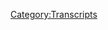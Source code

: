 {{DEFAULTSORT:
    #_TRANSCRIPT_0189:February 19-20, 2009
}}{{Transcript
    | title         = [[189: February 19-20, 2009]]
    | caption       = [https://knowledgefight.libsyn.com/knowledge-fight-february-19-20-2009 Listen to this episode on Libsyn]
    | episodeNumber = [[189: February 19-20, 2009|189]]
    | length        = 02:41:47
}}

{{MessageBox
    | header     = Warning: Bot Generated Content
    | text       = This transcript was automatically generated by transcription software and likely contains many mistakes and misattributions. Please check the audio for definitive quotes, attribution, and context.
    | image      = N3yvass4myg91.webp
    | imagewidth = 50px
    | id         = warning
}}

{{TranscriptBlock
    | name      = Unknown Speaker
    | timestamp = 00:00:00.000
    | text      = Andy in Kansas, you're on the air, thanks for holding.
}}

{{TranscriptBlock
    | name      = Unknown Speaker
    | timestamp = 00:00:04.200
    | text      = Hello Alex, I'm a first time caller, I'm a huge fan, I love your work.
}}

{{TranscriptBlock
    | name      = Unknown Speaker
    | timestamp = 00:00:07.500
    | text      = I love you.
}}

{{TranscriptBlock
    | name      = Unknown Speaker
    | timestamp = 00:00:08.000
    | text      = Hey everybody, welcome back to Knowledge Fight, I'm Dan.
}}

{{TranscriptBlock
    | name      = Unknown Speaker
    | timestamp = 00:00:10.000
    | text      = I'm Jordan.
}}

{{TranscriptBlock
    | name      = Unknown Speaker
    | timestamp = 00:00:10.699
    | text      = We are a couple dudes who like to sit around, drink novelty beverages, and talk a little bit about Alex Jones.
}}

{{TranscriptBlock
    | name      = Unknown Speaker
    | timestamp = 00:00:15.199
    | text      = Indeed we are, Dan.
}}

{{TranscriptBlock
    | name      = Unknown Speaker
    | timestamp = 00:00:16.800
    | text      = Hello.
}}

{{TranscriptBlock
    | name      = Unknown Speaker
    | timestamp = 00:00:17.300
    | text      = Uh, Dan, how would you describe this podcast to somebody who, perhaps for the first time, for some reason they found this podcast, this specific episode.
}}

{{TranscriptBlock
    | name      = Unknown Speaker
    | timestamp = 00:00:28.800
    | text      = Right.
}}

{{TranscriptBlock
    | name      = Unknown Speaker
    | timestamp = 00:00:29.300
    | text      = Had never heard our show before.
}}

{{TranscriptBlock
    | name      = Unknown Speaker
    | timestamp = 00:00:31.300
    | text      = That'd be tough.
}}

{{TranscriptBlock
    | name      = Unknown Speaker
    | timestamp = 00:00:31.800
    | text      = Already, five minutes in, baffled as to why other people listened to it and somebody recommended it to them.
}}

{{TranscriptBlock
    | name      = Unknown Speaker
    | timestamp = 00:00:38.299
    | text      = I would say first of all, mind your business, stop being a judgmental asshole five minutes into the show.
}}

{{TranscriptBlock
    | name      = Unknown Speaker
    | timestamp = 00:00:42.799
    | text      = Dan, that's an aggressive way to start.
}}

{{TranscriptBlock
    | name      = Unknown Speaker
    | timestamp = 00:00:45.799
    | text      = And I'm sorry, because I kind of judge things pretty quick too.
}}

{{TranscriptBlock
    | name      = Unknown Speaker
    | timestamp = 00:00:48.799
    | text      = Alright, but now that's just too supplicant.
}}

{{TranscriptBlock
    | name      = Unknown Speaker
    | timestamp = 00:00:50.799
    | text      = I'm sorry I blew up at you.
}}

{{TranscriptBlock
    | name      = Unknown Speaker
    | timestamp = 00:00:52.299
    | text      = Alright.
}}

{{TranscriptBlock
    | name      = Unknown Speaker
    | timestamp = 00:00:52.799
    | text      = Look, this is a podcast where me and my friend Jordan here, we sit down and we talk about Alex Jones.
}}

{{TranscriptBlock
    | name      = Unknown Speaker
    | timestamp = 00:00:56.799
    | text      = Land it.
}}

{{TranscriptBlock
    | name      = Unknown Speaker
    | timestamp = 00:00:57.299
    | text      = Sometimes we talk about him in the present day.
}}

{{TranscriptBlock
    | name      = Unknown Speaker
    | timestamp = 00:00:59.799
    | text      = Land it.
}}

{{TranscriptBlock
    | name      = Unknown Speaker
    | timestamp = 00:01:00.299
    | text      = Sometimes, like today, we talk about things he's done in the past.
}}

{{TranscriptBlock
    | name      = Unknown Speaker
    | timestamp = 00:01:03.299
    | text      = Bring the plane into the runway.
}}

{{TranscriptBlock
    | name      = Unknown Speaker
    | timestamp = 00:01:04.799
    | text      = Other days, usually on Wednesdays we sit around and talk about other people, like Secret Space Program weirdos.
}}

{{TranscriptBlock
    | name      = Unknown Speaker
    | timestamp = 00:01:09.799
    | text      = Perfect.
}}

{{TranscriptBlock
    | name      = Unknown Speaker
    | timestamp = 00:01:10.299
    | text      = And Jim Bakker, those sorts of con men.
}}

{{TranscriptBlock
    | name      = Unknown Speaker
    | timestamp = 00:01:12.299
    | text      = Oh shit, I want to listen to this show now.
}}

{{TranscriptBlock
    | name      = Unknown Speaker
    | timestamp = 00:01:14.299
    | text      = It's pretty good.
}}

{{TranscriptBlock
    | name      = Unknown Speaker
    | timestamp = 00:01:15.799
    | text      = That's the show.
}}

{{TranscriptBlock
    | name      = Unknown Speaker
    | timestamp = 00:01:19.799
    | text      = So anyways, you know a lot about Alex Jones and I know what you tell me about.
}}

{{TranscriptBlock
    | name      = Unknown Speaker
    | timestamp = 00:01:22.799
    | text      = That's our specific dynamic.
}}

{{TranscriptBlock
    | name      = Unknown Speaker
    | timestamp = 00:01:24.799
    | text      = There we go.
}}

{{TranscriptBlock
    | name      = Unknown Speaker
    | timestamp = 00:01:25.799
    | text      = Like I said, Jordan, today we're going to be back in 2009 continuing.
}}

{{TranscriptBlock
    | name      = Unknown Speaker
    | timestamp = 00:01:28.799
    | text      = That will be going over February 19th and 20th.
}}

{{TranscriptBlock
    | name      = Unknown Speaker
    | timestamp = 00:01:31.799
    | text      = Gotcha.
}}

{{TranscriptBlock
    | name      = Unknown Speaker
    | timestamp = 00:01:32.299
    | text      = In 2009.
}}

{{TranscriptBlock
    | name      = Unknown Speaker
    | timestamp = 00:01:32.799
    | text      = I was hoping to cover a wider swath of time because we're trying to get to this tea party break out.
}}

{{TranscriptBlock
    | name      = Unknown Speaker
    | timestamp = 00:01:38.799
    | text      = Yeah, yeah, yeah.
}}

{{TranscriptBlock
    | name      = Unknown Speaker
    | timestamp = 00:01:39.799
    | text      = But just...
}}

{{TranscriptBlock
    | name      = Unknown Speaker
    | timestamp = 00:01:40.799
    | text      = We're like, we're on seven or eight episodes and we've been on two weeks.
}}

{{TranscriptBlock
    | name      = Unknown Speaker
    | timestamp = 00:01:45.799
    | text      = Maybe.
}}

{{TranscriptBlock
    | name      = Unknown Speaker
    | timestamp = 00:01:46.799
    | text      = Weird shit keeps happening.
}}

{{TranscriptBlock
    | name      = Unknown Speaker
    | timestamp = 00:01:48.799
    | text      = That's the beauty of Alex Jones.
}}

{{TranscriptBlock
    | name      = Unknown Speaker
    | timestamp = 00:01:50.799
    | text      = I thought for sure we'd be able to get through three days.
}}

{{TranscriptBlock
    | name      = Unknown Speaker
    | timestamp = 00:01:52.799
    | text      = And as I was going over the episodes I'm like, nope, nope.
}}

{{TranscriptBlock
    | name      = Unknown Speaker
    | timestamp = 00:01:56.799
    | text      = This episode has too much fun in it.
}}

{{TranscriptBlock
    | name      = Unknown Speaker
    | timestamp = 00:01:59.799
    | text      = So I'm very excited to tell you about a couple of the things I've learned.
}}

{{TranscriptBlock
    | name      = Unknown Speaker
    | timestamp = 00:02:02.799
    | text      = But there's one thing I'm more excited about.
}}

{{TranscriptBlock
    | name      = Unknown Speaker
    | timestamp = 00:02:04.799
    | text      = Alright.
}}

{{TranscriptBlock
    | name      = Unknown Speaker
    | timestamp = 00:02:05.799
    | text      = And I was giving a shout out.
}}

{{TranscriptBlock
    | name      = Unknown Speaker
    | timestamp = 00:02:06.799
    | text      = Ooh, is it a new donor?
}}

{{TranscriptBlock
    | name      = Unknown Speaker
    | timestamp = 00:02:07.799
    | text      = Actually today it's not a new donor.
}}

{{TranscriptBlock
    | name      = Unknown Speaker
    | timestamp = 00:02:09.800
    | text      = It is a donor who's taken their donation and bumped it up a little bit.
}}

{{TranscriptBlock
    | name      = Unknown Speaker
    | timestamp = 00:02:12.800
    | text      = Hell yeah.
}}

{{TranscriptBlock
    | name      = Unknown Speaker
    | timestamp = 00:02:13.800
    | text      = Very excited about this.
}}

{{TranscriptBlock
    | name      = Unknown Speaker
    | timestamp = 00:02:14.800
    | text      = Gentlemen, we met us down in Austin.
}}

{{TranscriptBlock
    | name      = Unknown Speaker
    | timestamp = 00:02:17.800
    | text      = So it's not even a stranger.
}}

{{TranscriptBlock
    | name      = Unknown Speaker
    | timestamp = 00:02:19.800
    | text      = Very thrilled to be welcoming Chris into the realm of the globalists.
}}

{{TranscriptBlock
    | name      = Unknown Speaker
    | timestamp = 00:02:24.800
    | text      = Chris, thank you so much.
}}

{{TranscriptBlock
    | name      = Unknown Speaker
    | timestamp = 00:02:26.800
    | text      = Four stars.
}}

{{TranscriptBlock
    | name      = Unknown Speaker
    | timestamp = 00:02:27.800
    | text      = Go home to your mother and tell her you're brilliant.
}}

{{TranscriptBlock
    | name      = Unknown Speaker
    | timestamp = 00:02:29.800
    | text      = Someone, someone sodomized and sent me a bucket of poop.
}}

{{TranscriptBlock
    | name      = Unknown Speaker
    | timestamp = 00:02:31.800
    | text      = Daddy shark.
}}

{{TranscriptBlock
    | name      = Unknown Speaker
    | timestamp = 00:02:32.800
    | text      = Bam, bam, bam, bam, bam.
}}

{{TranscriptBlock
    | name      = Unknown Speaker
    | timestamp = 00:02:34.800
    | text      = Thank you so much.
}}

{{TranscriptBlock
    | name      = Unknown Speaker
    | timestamp = 00:02:35.800
    | text      = Thank you so very much, Chris.
}}

{{TranscriptBlock
    | name      = Unknown Speaker
    | timestamp = 00:02:37.800
    | text      = You are a delightful man.
}}

{{TranscriptBlock
    | name      = Unknown Speaker
    | timestamp = 00:02:38.800
    | text      = If you would like to support the show you can do so by going to our website,
}}

{{TranscriptBlock
    | name      = Unknown Speaker
    | timestamp = 00:02:41.800
    | text      = knowledgefight.com.
}}

{{TranscriptBlock
    | name      = Unknown Speaker
    | timestamp = 00:02:42.800
    | text      = Slightly remodeled now.
}}

{{TranscriptBlock
    | name      = Unknown Speaker
    | timestamp = 00:02:44.800
    | text      = Ooh.
}}

{{TranscriptBlock
    | name      = Unknown Speaker
    | timestamp = 00:02:45.800
    | text      = Didn't do all that much.
}}

{{TranscriptBlock
    | name      = Unknown Speaker
    | timestamp = 00:02:46.800
    | text      = Just took some of the clutter down.
}}

{{TranscriptBlock
    | name      = Unknown Speaker
    | timestamp = 00:02:47.800
    | text      = Gotcha.
}}

{{TranscriptBlock
    | name      = Unknown Speaker
    | timestamp = 00:02:48.800
    | text      = There's still a button there that you can press to support the show.
}}

{{TranscriptBlock
    | name      = Unknown Speaker
    | timestamp = 00:02:50.800
    | text      = Frankly, at this point we should just have,
}}

{{TranscriptBlock
    | name      = Unknown Speaker
    | timestamp = 00:02:52.800
    | text      = seeing as how little we've updated a lot of content,
}}

{{TranscriptBlock
    | name      = Unknown Speaker
    | timestamp = 00:02:55.800
    | text      = we should just have a website that is the button.
}}

{{TranscriptBlock
    | name      = Unknown Speaker
    | timestamp = 00:02:57.800
    | text      = Yeah.
}}

{{TranscriptBlock
    | name      = Unknown Speaker
    | timestamp = 00:02:58.800
    | text      = Just a giant click this button to donate.
}}

{{TranscriptBlock
    | name      = Unknown Speaker
    | timestamp = 00:03:00.800
    | text      = You were saying you don't have many hot takes for your blog lately
}}

{{TranscriptBlock
    | name      = Unknown Speaker
    | timestamp = 00:03:04.800
    | text      = and then all my writing about Alex has been so focused on this side project
}}

{{TranscriptBlock
    | name      = Unknown Speaker
    | timestamp = 00:03:10.800
    | text      = that I'm working on that I'm like,
}}

{{TranscriptBlock
    | name      = Unknown Speaker
    | timestamp = 00:03:11.800
    | text      = I don't want to write a blog post about him saying something stupid.
}}

{{TranscriptBlock
    | name      = Unknown Speaker
    | timestamp = 00:03:15.800
    | text      = Right.
}}

{{TranscriptBlock
    | name      = Unknown Speaker
    | timestamp = 00:03:16.800
    | text      = Just the impact value isn't that.
}}

{{TranscriptBlock
    | name      = Unknown Speaker
    | timestamp = 00:03:18.800
    | text      = We should just change the website to a big flashing.
}}

{{TranscriptBlock
    | name      = Unknown Speaker
    | timestamp = 00:03:21.800
    | text      = Please support the show.
}}

{{TranscriptBlock
    | name      = Unknown Speaker
    | timestamp = 00:03:22.800
    | text      = Please support the show.
}}

{{TranscriptBlock
    | name      = Unknown Speaker
    | timestamp = 00:03:24.800
    | text      = Or.
}}

{{TranscriptBlock
    | name      = Unknown Speaker
    | timestamp = 00:03:25.800
    | text      = I want to write.
}}

{{TranscriptBlock
    | name      = Unknown Speaker
    | timestamp = 00:03:26.800
    | text      = I have takes.
}}

{{TranscriptBlock
    | name      = Unknown Speaker
    | timestamp = 00:03:27.800
    | text      = I want to write things and then I get,
}}

{{TranscriptBlock
    | name      = Unknown Speaker
    | timestamp = 00:03:29.800
    | text      = like I finish it and I read it back and I go through the rest of the internet
}}

{{TranscriptBlock
    | name      = Unknown Speaker
    | timestamp = 00:03:33.800
    | text      = and I'm like, who the fuck cares what you think?
}}

{{TranscriptBlock
    | name      = Unknown Speaker
    | timestamp = 00:03:37.800
    | text      = Right.
}}

{{TranscriptBlock
    | name      = Unknown Speaker
    | timestamp = 00:03:38.800
    | text      = Why in God's name would you care what I think?
}}

{{TranscriptBlock
    | name      = Unknown Speaker
    | timestamp = 00:03:39.800
    | text      = Yeah.
}}

{{TranscriptBlock
    | name      = Unknown Speaker
    | timestamp = 00:03:40.800
    | text      = There are so many people.
}}

{{TranscriptBlock
    | name      = Unknown Speaker
    | timestamp = 00:03:41.800
    | text      = It's mysterious.
}}

{{TranscriptBlock
    | name      = Unknown Speaker
    | timestamp = 00:03:42.800
    | text      = Every time I see Conor Friedersdorf's name in the Atlantic I'm like,
}}

{{TranscriptBlock
    | name      = Unknown Speaker
    | timestamp = 00:03:45.800
    | text      = why do we even bother?
}}

{{TranscriptBlock
    | name      = Unknown Speaker
    | timestamp = 00:03:47.800
    | text      = Let's all just quit.
}}

{{TranscriptBlock
    | name      = Unknown Speaker
    | timestamp = 00:03:48.800
    | text      = If that guy is allowed to have a job, fucking we should all quit.
}}

{{TranscriptBlock
    | name      = Unknown Speaker
    | timestamp = 00:03:52.800
    | text      = I bet you also think that his name is a little too long.
}}

{{TranscriptBlock
    | name      = Unknown Speaker
    | timestamp = 00:03:54.800
    | text      = No.
}}

{{TranscriptBlock
    | name      = Unknown Speaker
    | timestamp = 00:03:55.800
    | text      = That's my first thought.
}}

{{TranscriptBlock
    | name      = Unknown Speaker
    | timestamp = 00:03:56.800
    | text      = Yeah.
}}

{{TranscriptBlock
    | name      = Unknown Speaker
    | timestamp = 00:03:57.800
    | text      = See, now this is why that person judging the show five minutes in, dead on.
}}

{{TranscriptBlock
    | name      = Unknown Speaker
    | timestamp = 00:04:01.800
    | text      = You are absolutely guilty of the same problems.
}}

{{TranscriptBlock
    | name      = Unknown Speaker
    | timestamp = 00:04:04.800
    | text      = We're only four minutes in.
}}

{{TranscriptBlock
    | name      = Unknown Speaker
    | timestamp = 00:04:06.800
    | text      = And also, Jordan, today is a special day in the neighborhood.
}}

{{TranscriptBlock
    | name      = Unknown Speaker
    | timestamp = 00:04:09.800
    | text      = Yes.
}}

{{TranscriptBlock
    | name      = Unknown Speaker
    | timestamp = 00:04:10.800
    | text      = Yes.
}}

{{TranscriptBlock
    | name      = Unknown Speaker
    | timestamp = 00:04:11.800
    | text      = Mr. Rogers is alive again.
}}

{{TranscriptBlock
    | name      = Unknown Speaker
    | timestamp = 00:04:12.800
    | text      = He is.
}}

{{TranscriptBlock
    | name      = Unknown Speaker
    | timestamp = 00:04:13.800
    | text      = We brought him back.
}}

{{TranscriptBlock
    | name      = Unknown Speaker
    | timestamp = 00:04:14.800
    | text      = Did we do that?
}}

{{TranscriptBlock
    | name      = Unknown Speaker
    | timestamp = 00:04:15.800
    | text      = Ladies and gentlemen, Fred Rogers.
}}

{{TranscriptBlock
    | name      = Unknown Speaker
    | timestamp = 00:04:16.800
    | text      = He has some thoughts about Alex Jones.
}}

{{TranscriptBlock
    | name      = Unknown Speaker
    | timestamp = 00:04:19.800
    | text      = I'll tell you that.
}}

{{TranscriptBlock
    | name      = Unknown Speaker
    | timestamp = 00:04:20.800
    | text      = I believe it.
}}

{{TranscriptBlock
    | name      = Unknown Speaker
    | timestamp = 00:04:21.800
    | text      = I believe it.
}}

{{TranscriptBlock
    | name      = Unknown Speaker
    | timestamp = 00:04:22.800
    | text      = He's going to have to wait though because we have an announcement, Jordan.
}}

{{TranscriptBlock
    | name      = Unknown Speaker
    | timestamp = 00:04:24.800
    | text      = This is so big.
}}

{{TranscriptBlock
    | name      = Unknown Speaker
    | timestamp = 00:04:25.800
    | text      = This is so big.
}}

{{TranscriptBlock
    | name      = Unknown Speaker
    | timestamp = 00:04:26.800
    | text      = Oh, yes.
}}

{{TranscriptBlock
    | name      = Unknown Speaker
    | timestamp = 00:04:27.800
    | text      = This is big.
}}

{{TranscriptBlock
    | name      = Unknown Speaker
    | timestamp = 00:04:28.800
    | text      = For the longest time, we've been flirting around with the idea of being able to take
}}

{{TranscriptBlock
    | name      = Unknown Speaker
    | timestamp = 00:04:33.300
    | text      = phone calls and having a dedicated phone line, and now we do.
}}

{{TranscriptBlock
    | name      = Unknown Speaker
    | timestamp = 00:04:37.800
    | text      = This is going to be a disaster.
}}

{{TranscriptBlock
    | name      = Unknown Speaker
    | timestamp = 00:04:39.800
    | text      = So, here's, at least for now, how it can work since we're not doing a lot of episodes live,
}}

{{TranscriptBlock
    | name      = Unknown Speaker
    | timestamp = 00:04:45.800
    | text      = or any episodes live currently, which we may get back to on a trial basis, maybe.
}}

{{TranscriptBlock
    | name      = Unknown Speaker
    | timestamp = 00:04:52.800
    | text      = But we have a phone line now, and people can call in and leave messages, and we can play
}}

{{TranscriptBlock
    | name      = Unknown Speaker
    | timestamp = 00:04:58.800
    | text      = them on the show.
}}

{{TranscriptBlock
    | name      = Unknown Speaker
    | timestamp = 00:04:59.800
    | text      = What?
}}

{{TranscriptBlock
    | name      = Unknown Speaker
    | timestamp = 00:05:00.800
    | text      = So, for right now, we have a situation where if you call this number at any time, you can
}}

{{TranscriptBlock
    | name      = Unknown Speaker
    | timestamp = 00:05:05.800
    | text      = leave a message, and we might screen them before we play them.
}}

{{TranscriptBlock
    | name      = Unknown Speaker
    | timestamp = 00:05:10.800
    | text      = We also might not.
}}

{{TranscriptBlock
    | name      = Unknown Speaker
    | timestamp = 00:05:11.800
    | text      = There's a low probability.
}}

{{TranscriptBlock
    | name      = Unknown Speaker
    | timestamp = 00:05:13.800
    | text      = So, I spent a long time, Jordan, going through phone numbers, trying to find acronyms.
}}

{{TranscriptBlock
    | name      = Unknown Speaker
    | timestamp = 00:05:19.800
    | text      = Yes, you were very excited when you found what you settled upon.
}}

{{TranscriptBlock
    | name      = Unknown Speaker
    | timestamp = 00:05:24.800
    | text      = It's not perfect for our show, but I will say that the runner-up, as I texted you, was
}}

{{TranscriptBlock
    | name      = Unknown Speaker
    | timestamp = 00:05:28.800
    | text      = a phone number that spelled out TUGFAIL.
}}

{{TranscriptBlock
    | name      = Unknown Speaker
    | timestamp = 00:05:31.800
    | text      = Yeah.
}}

{{TranscriptBlock
    | name      = Unknown Speaker
    | timestamp = 00:05:32.800
    | text      = No, TUGFLUB.
}}

{{TranscriptBlock
    | name      = Unknown Speaker
    | timestamp = 00:05:33.800
    | text      = TUGFLUB, was it?
}}

{{TranscriptBlock
    | name      = Unknown Speaker
    | timestamp = 00:05:34.800
    | text      = I found both of those.
}}

{{TranscriptBlock
    | name      = Unknown Speaker
    | timestamp = 00:05:35.800
    | text      = I was like, that's a little too risqué for our show.
}}

{{TranscriptBlock
    | name      = Unknown Speaker
    | timestamp = 00:05:38.800
    | text      = Two of my favorite Robin Williams movies.
}}

{{TranscriptBlock
    | name      = Unknown Speaker
    | timestamp = 00:05:41.800
    | text      = FLUBBER and FLIPPER?
}}

{{TranscriptBlock
    | name      = Unknown Speaker
    | timestamp = 00:05:42.800
    | text      = TUGGER and FLUB.
}}

{{TranscriptBlock
    | name      = Unknown Speaker
    | timestamp = 00:05:44.800
    | text      = All right.
}}

{{TranscriptBlock
    | name      = Unknown Speaker
    | timestamp = 00:05:46.800
    | text      = So, Jordan, I haven't even told you this.
}}

{{TranscriptBlock
    | name      = Unknown Speaker
    | timestamp = 00:05:49.800
    | text      = Would you like to know what our new phone number is?
}}

{{TranscriptBlock
    | name      = Unknown Speaker
    | timestamp = 00:05:52.800
    | text      = I suppose I would.
}}

{{TranscriptBlock
    | name      = Unknown Speaker
    | timestamp = 00:05:54.800
    | text      = It is American Dialing Code 1.
}}

{{TranscriptBlock
    | name      = Unknown Speaker
    | timestamp = 00:06:00.800
    | text      = Area code.
}}

{{TranscriptBlock
    | name      = Unknown Speaker
    | timestamp = 00:06:02.800
    | text      = No, no.
}}

{{TranscriptBlock
    | name      = Unknown Speaker
    | timestamp = 00:06:04.800
    | text      = Just end with American Dialing Code.
}}

{{TranscriptBlock
    | name      = Unknown Speaker
    | timestamp = 00:06:06.800
    | text      = 1-5-3-0 NEON NIPS.
}}

{{TranscriptBlock
    | name      = Unknown Speaker
    | timestamp = 00:06:13.800
    | text      = Yep.
}}

{{TranscriptBlock
    | name      = Unknown Speaker
    | timestamp = 00:06:14.800
    | text      = 5-3-0 NEON NIPS, ladies and gentlemen.
}}

{{TranscriptBlock
    | name      = Unknown Speaker
    | timestamp = 00:06:17.800
    | text      = Hit us up and leave a message.
}}

{{TranscriptBlock
    | name      = Unknown Speaker
    | timestamp = 00:06:20.800
    | text      = If you can leave us a message with a better name for that.
}}

{{TranscriptBlock
    | name      = Unknown Speaker
    | timestamp = 00:06:26.800
    | text      = No, NEON NIPS is real strong.
}}

{{TranscriptBlock
    | name      = Unknown Speaker
    | timestamp = 00:06:28.800
    | text      = That's what they used to call me in high school.
}}

{{TranscriptBlock
    | name      = Unknown Speaker
    | timestamp = 00:06:30.800
    | text      = What are the numbers?
}}

{{TranscriptBlock
    | name      = Unknown Speaker
    | timestamp = 00:06:31.800
    | text      = I don't remember.
}}

{{TranscriptBlock
    | name      = Unknown Speaker
    | timestamp = 00:06:32.800
    | text      = It's on any phone.
}}

{{TranscriptBlock
    | name      = Unknown Speaker
    | timestamp = 00:06:33.800
    | text      = Who has a rotary phone?
}}

{{TranscriptBlock
    | name      = Unknown Speaker
    | timestamp = 00:06:35.800
    | text      = Those even have the letters.
}}

{{TranscriptBlock
    | name      = Unknown Speaker
    | timestamp = 00:06:37.800
    | text      = I have no idea what the phone number is.
}}

{{TranscriptBlock
    | name      = Unknown Speaker
    | timestamp = 00:06:41.800
    | text      = You know people give the thing to remember and then the actual numbers, too.
}}

{{TranscriptBlock
    | name      = Unknown Speaker
    | timestamp = 00:06:45.800
    | text      = It's like a reinforcement technique.
}}

{{TranscriptBlock
    | name      = Unknown Speaker
    | timestamp = 00:06:47.800
    | text      = We don't need to reinforce shit.
}}

{{TranscriptBlock
    | name      = Unknown Speaker
    | timestamp = 00:06:48.800
    | text      = NEON NIPS is so strong.
}}

{{TranscriptBlock
    | name      = Unknown Speaker
    | timestamp = 00:06:51.800
    | text      = Tell me.
}}

{{TranscriptBlock
    | name      = Unknown Speaker
    | timestamp = 00:06:52.800
    | text      = How do you call Forfeld Co.?
}}

{{TranscriptBlock
    | name      = Unknown Speaker
    | timestamp = 00:06:55.800
    | text      = Wait.
}}

{{TranscriptBlock
    | name      = Unknown Speaker
    | timestamp = 00:06:56.800
    | text      = For windows, siding, and doors?
}}

{{TranscriptBlock
    | name      = Unknown Speaker
    | timestamp = 00:06:59.800
    | text      = I don't know what the numbers are.
}}

{{TranscriptBlock
    | name      = Unknown Speaker
    | timestamp = 00:07:01.800
    | text      = I will never be able to call them.
}}

{{TranscriptBlock
    | name      = Unknown Speaker
    | timestamp = 00:07:03.800
    | text      = Do you have a phone, bro?
}}

{{TranscriptBlock
    | name      = Unknown Speaker
    | timestamp = 00:07:04.800
    | text      = I'm not going to look at my phone.
}}

{{TranscriptBlock
    | name      = Unknown Speaker
    | timestamp = 00:07:06.800
    | text      = That's the second step.
}}

{{TranscriptBlock
    | name      = Unknown Speaker
    | timestamp = 00:07:07.800
    | text      = That's the second page of Google search results.
}}

{{TranscriptBlock
    | name      = Unknown Speaker
    | timestamp = 00:07:10.800
    | text      = If I were to tell everyone the numbers right now, they wouldn't remember them,
}}

{{TranscriptBlock
    | name      = Unknown Speaker
    | timestamp = 00:07:13.800
    | text      = but they're going to remember NEON NIPS.
}}

{{TranscriptBlock
    | name      = Unknown Speaker
    | timestamp = 00:07:14.800
    | text      = No, but they would have the tape to reference when they wanted to call.
}}

{{TranscriptBlock
    | name      = Unknown Speaker
    | timestamp = 00:07:19.800
    | text      = They also have a fucking phone that has letters on it.
}}

{{TranscriptBlock
    | name      = Unknown Speaker
    | timestamp = 00:07:22.800
    | text      = It's a lot of sixes.
}}

{{TranscriptBlock
    | name      = Unknown Speaker
    | timestamp = 00:07:23.800
    | text      = I'll tell you that much right now.
}}

{{TranscriptBlock
    | name      = Unknown Speaker
    | timestamp = 00:07:25.800
    | text      = That's all I remember.
}}

{{TranscriptBlock
    | name      = Unknown Speaker
    | timestamp = 00:07:27.800
    | text      = Probably should have written it down for your show.
}}

{{TranscriptBlock
    | name      = Unknown Speaker
    | timestamp = 00:07:29.800
    | text      = I'll give you that.
}}

{{TranscriptBlock
    | name      = Unknown Speaker
    | timestamp = 00:07:30.800
    | text      = One. American dialing code one.
}}

{{TranscriptBlock
    | name      = Unknown Speaker
    | timestamp = 00:07:33.800
    | text      = Area code 530.
}}

{{TranscriptBlock
    | name      = Unknown Speaker
    | timestamp = 00:07:35.800
    | text      = 530.
}}

{{TranscriptBlock
    | name      = Unknown Speaker
    | timestamp = 00:07:36.800
    | text      = That's a California number.
}}

{{TranscriptBlock
    | name      = Unknown Speaker
    | timestamp = 00:07:37.800
    | text      = Then a bunch of sixes, some of which spell NEON NIPS.
}}

{{TranscriptBlock
    | name      = Unknown Speaker
    | timestamp = 00:07:42.800
    | text      = NEON NIPS.
}}

{{TranscriptBlock
    | name      = Unknown Speaker
    | timestamp = 00:07:43.800
    | text      = N-I-P-S.
}}

{{TranscriptBlock
    | name      = Unknown Speaker
    | timestamp = 00:07:44.800
    | text      = All right.
}}

{{TranscriptBlock
    | name      = Unknown Speaker
    | timestamp = 00:07:45.800
    | text      = Nipples.
}}

{{TranscriptBlock
    | name      = Unknown Speaker
    | timestamp = 00:07:46.800
    | text      = Yeah, we got it, Dan.
}}

{{TranscriptBlock
    | name      = Unknown Speaker
    | timestamp = 00:07:48.800
    | text      = Thrilled.
}}

{{TranscriptBlock
    | name      = Unknown Speaker
    | timestamp = 00:07:49.800
    | text      = Thrilled with this.
}}

{{TranscriptBlock
    | name      = Unknown Speaker
    | timestamp = 00:07:50.800
    | text      = Wait.
}}

{{TranscriptBlock
    | name      = Unknown Speaker
    | timestamp = 00:07:51.800
    | text      = Wait.
}}

{{TranscriptBlock
    | name      = Unknown Speaker
    | timestamp = 00:07:52.800
    | text      = It's NEON NIPS?
}}

{{TranscriptBlock
    | name      = Unknown Speaker
    | timestamp = 00:07:53.800
    | text      = N-E-O-N-N-I-P-S.
}}

{{TranscriptBlock
    | name      = Unknown Speaker
    | timestamp = 00:07:56.800
    | text      = The S is irrelevant.
}}

{{TranscriptBlock
    | name      = Unknown Speaker
    | timestamp = 00:07:57.800
    | text      = If you dial the number and you add an extra number, it doesn't matter.
}}

{{TranscriptBlock
    | name      = Unknown Speaker
    | timestamp = 00:08:00.800
    | text      = You could throw nipples on, neon nipples, and it would be the same thing.
}}

{{TranscriptBlock
    | name      = Unknown Speaker
    | timestamp = 00:08:04.800
    | text      = The phone stops recognizing it once you've dialed seven numbers.
}}

{{TranscriptBlock
    | name      = Unknown Speaker
    | timestamp = 00:08:08.800
    | text      = See, that's too many numbers, though.
}}

{{TranscriptBlock
    | name      = Unknown Speaker
    | timestamp = 00:08:10.800
    | text      = Yeah, it doesn't matter, though.
}}

{{TranscriptBlock
    | name      = Unknown Speaker
    | timestamp = 00:08:12.800
    | text      = That's how phones work.
}}

{{TranscriptBlock
    | name      = Unknown Speaker
    | timestamp = 00:08:13.800
    | text      = So our number is NEON NIPS?
}}

{{TranscriptBlock
    | name      = Unknown Speaker
    | timestamp = 00:08:15.800
    | text      = Yeah.
}}

{{TranscriptBlock
    | name      = Unknown Speaker
    | timestamp = 00:08:16.800
    | text      = But NIPS.
}}

{{TranscriptBlock
    | name      = Unknown Speaker
    | timestamp = 00:08:17.800
    | text      = Well, no.
}}

{{TranscriptBlock
    | name      = Unknown Speaker
    | timestamp = 00:08:18.800
    | text      = You don't know.
}}

{{TranscriptBlock
    | name      = Unknown Speaker
    | timestamp = 00:08:19.800
    | text      = Oh, that's cheating.
}}

{{TranscriptBlock
    | name      = Unknown Speaker
    | timestamp = 00:08:20.800
    | text      = Cheating.
}}

{{TranscriptBlock
    | name      = Unknown Speaker
    | timestamp = 00:08:21.800
    | text      = Cheating.
}}

{{TranscriptBlock
    | name      = Unknown Speaker
    | timestamp = 00:08:22.800
    | text      = I wasn't going to go with...
}}

{{TranscriptBlock
    | name      = Unknown Speaker
    | timestamp = 00:08:23.800
    | text      = You quitter!
}}

{{TranscriptBlock
    | name      = Unknown Speaker
    | timestamp = 00:08:24.800
    | text      = I wasn't going to go with tug flub.
}}

{{TranscriptBlock
    | name      = Unknown Speaker
    | timestamp = 00:08:27.800
    | text      = I...
}}

{{TranscriptBlock
    | name      = Unknown Speaker
    | timestamp = 00:08:28.800
    | text      = We need to have a vote on this.
}}

{{TranscriptBlock
    | name      = Unknown Speaker
    | timestamp = 00:08:29.800
    | text      = I spent three fucking hours just looking at phone numbers.
}}

{{TranscriptBlock
    | name      = Unknown Speaker
    | timestamp = 00:08:35.799
    | text      = And you know what's really hard?
}}

{{TranscriptBlock
    | name      = Unknown Speaker
    | timestamp = 00:08:36.799
    | text      = And you didn't consult our board of directors, which consists of you, and then I have a qualifying
}}

{{TranscriptBlock
    | name      = Unknown Speaker
    | timestamp = 00:08:42.600
    | text      = vote that is not a matter in the end.
}}

{{TranscriptBlock
    | name      = Unknown Speaker
    | timestamp = 00:08:44.799
    | text      = You know one of the real difficulties, and I don't want to complain about anything.
}}

{{TranscriptBlock
    | name      = Unknown Speaker
    | timestamp = 00:08:47.799
    | text      = What's that?
}}

{{TranscriptBlock
    | name      = Unknown Speaker
    | timestamp = 00:08:48.799
    | text      = But when you're trying to make a word out of numbers in this way, it's really difficult
}}

{{TranscriptBlock
    | name      = Unknown Speaker
    | timestamp = 00:08:53.919
    | text      = because...
}}

{{TranscriptBlock
    | name      = Unknown Speaker
    | timestamp = 00:08:54.919
    | text      = Standard boggle rules apply.
}}

{{TranscriptBlock
    | name      = Unknown Speaker
    | timestamp = 00:08:55.919
    | text      = Well, zeros and ones don't have letters attached to them, so any phone number that has a zero
}}

{{TranscriptBlock
    | name      = Unknown Speaker
    | timestamp = 00:08:59.840
    | text      = or a one in it is going to automatically chop up the word.
}}

{{TranscriptBlock
    | name      = Unknown Speaker
    | timestamp = 00:09:03.000
    | text      = Oh, shit.
}}

{{TranscriptBlock
    | name      = Unknown Speaker
    | timestamp = 00:09:04.000
    | text      = You're right.
}}

{{TranscriptBlock
    | name      = Unknown Speaker
    | timestamp = 00:09:05.000
    | text      = So it became this really difficult thing of trying to find cities in America that don't
}}

{{TranscriptBlock
    | name      = Unknown Speaker
    | timestamp = 00:09:08.279
    | text      = have the first three letters, including a one or a zero.
}}

{{TranscriptBlock
    | name      = Unknown Speaker
    | timestamp = 00:09:11.879
    | text      = So I ended up in Chico, California.
}}

{{TranscriptBlock
    | name      = Unknown Speaker
    | timestamp = 00:09:13.840
    | text      = Chico, California is where we're from.
}}

{{TranscriptBlock
    | name      = Unknown Speaker
    | timestamp = 00:09:15.840
    | text      = Yeah.
}}

{{TranscriptBlock
    | name      = Unknown Speaker
    | timestamp = 00:09:16.840
    | text      = All right.
}}

{{TranscriptBlock
    | name      = Unknown Speaker
    | timestamp = 00:09:17.840
    | text      = We're going to have to...
}}

{{TranscriptBlock
    | name      = Unknown Speaker
    | timestamp = 00:09:18.840
    | text      = Sky has a really inefficient system for letting you buy a phone number.
}}

{{TranscriptBlock
    | name      = Unknown Speaker
    | timestamp = 00:09:20.200
    | text      = I'll tell you that right now.
}}

{{TranscriptBlock
    | name      = Unknown Speaker
    | timestamp = 00:09:21.200
    | text      = We're going to have to get an LLC in order to make sure that we don't get sued by wherever
}}

{{TranscriptBlock
    | name      = Unknown Speaker
    | timestamp = 00:09:26.240
    | text      = it is.
}}

{{TranscriptBlock
    | name      = Unknown Speaker
    | timestamp = 00:09:27.240
    | text      = What's the name of it again?
}}

{{TranscriptBlock
    | name      = Unknown Speaker
    | timestamp = 00:09:28.240
    | text      = Chico.
}}

{{TranscriptBlock
    | name      = Unknown Speaker
    | timestamp = 00:09:29.240
    | text      = Chico, California.
}}

{{TranscriptBlock
    | name      = Unknown Speaker
    | timestamp = 00:09:30.240
    | text      = Well, Chico, welcome your two newest citizens.
}}

{{TranscriptBlock
    | name      = Unknown Speaker
    | timestamp = 00:09:33.000
    | text      = I was hoping to find something from a city that actually had some meaning to me, like
}}

{{TranscriptBlock
    | name      = Unknown Speaker
    | timestamp = 00:09:37.360
    | text      = maybe somewhere in Missouri, or like my dad's from Fresno and Bakersfield, California.
}}

{{TranscriptBlock
    | name      = Unknown Speaker
    | timestamp = 00:09:42.519
    | text      = Maybe I could find one of those numbers.
}}

{{TranscriptBlock
    | name      = Unknown Speaker
    | timestamp = 00:09:44.440
    | text      = Couldn't find any.
}}

{{TranscriptBlock
    | name      = Unknown Speaker
    | timestamp = 00:09:46.440
    | text      = Neon nips.
}}

{{TranscriptBlock
    | name      = Unknown Speaker
    | timestamp = 00:09:47.919
    | text      = Anyway.
}}

{{TranscriptBlock
    | name      = Unknown Speaker
    | timestamp = 00:09:48.919
    | text      = Jordan, are you ready for today's episode?
}}

{{TranscriptBlock
    | name      = Unknown Speaker
    | timestamp = 00:09:50.919
    | text      = Sure.
}}

{{TranscriptBlock
    | name      = Unknown Speaker
    | timestamp = 00:09:51.919
    | text      = Okay.
}}

{{TranscriptBlock
    | name      = Unknown Speaker
    | timestamp = 00:09:52.919
    | text      = So we're going to get down...
}}

{{TranscriptBlock
    | name      = Unknown Speaker
    | timestamp = 00:09:53.919
    | text      = And if you're not ready for today's episode, call American Dialing Code 1-530-
}}

{{TranscriptBlock
    | name      = Unknown Speaker
    | timestamp = 00:09:59.080
    | text      = Neon nips.
}}

{{TranscriptBlock
    | name      = Unknown Speaker
    | timestamp = 00:10:00.080
    | text      = Neon nips.
}}

{{TranscriptBlock
    | name      = Unknown Speaker
    | timestamp = 00:10:01.080
    | text      = So like I said, we're back in the 2009 business, February 19th to 20th.
}}

{{TranscriptBlock
    | name      = Unknown Speaker
    | timestamp = 00:10:06.519
    | text      = And here is an out of context drop from today's episode.
}}

{{TranscriptBlock
    | name      = Unknown Speaker
    | timestamp = 00:10:08.720
    | text      = Crikey, mate.
}}

{{TranscriptBlock
    | name      = Unknown Speaker
    | timestamp = 00:10:09.720
    | text      = That's fantastic.
}}

{{TranscriptBlock
    | name      = Unknown Speaker
    | timestamp = 00:10:10.720
    | text      = Have yourself a brew.
}}

{{TranscriptBlock
    | name      = Unknown Speaker
    | timestamp = 00:10:12.720
    | text      = All right.
}}

{{TranscriptBlock
    | name      = Unknown Speaker
    | timestamp = 00:10:13.720
    | text      = Don't mind if I do.
}}

{{TranscriptBlock
    | name      = Unknown Speaker
    | timestamp = 00:10:15.200
    | text      = I'm not going to lie.
}}

{{TranscriptBlock
    | name      = Unknown Speaker
    | timestamp = 00:10:17.240
    | text      = That was a lot better than I would have accepted.
}}

{{TranscriptBlock
    | name      = Unknown Speaker
    | timestamp = 00:10:18.919
    | text      = That was a terrible accent.
}}

{{TranscriptBlock
    | name      = Unknown Speaker
    | timestamp = 00:10:20.279
    | text      = Right.
}}

{{TranscriptBlock
    | name      = Unknown Speaker
    | timestamp = 00:10:21.279
    | text      = Terrible accent.
}}

{{TranscriptBlock
    | name      = Unknown Speaker
    | timestamp = 00:10:22.279
    | text      = But from Alex, that is like...
}}

{{TranscriptBlock
    | name      = Unknown Speaker
    | timestamp = 00:10:24.639
    | text      = Compared to like Bernie.
}}

{{TranscriptBlock
    | name      = Unknown Speaker
    | timestamp = 00:10:25.639
    | text      = Grading on a curve.
}}

{{TranscriptBlock
    | name      = Unknown Speaker
    | timestamp = 00:10:26.639
    | text      = Yeah.
}}

{{TranscriptBlock
    | name      = Unknown Speaker
    | timestamp = 00:10:27.639
    | text      = That was not bad.
}}

{{TranscriptBlock
    | name      = Unknown Speaker
    | timestamp = 00:10:28.639
    | text      = Yeah.
}}

{{TranscriptBlock
    | name      = Unknown Speaker
    | timestamp = 00:10:29.639
    | text      = But he's also sitting with a couple of guys from Australia while he's doing it.
}}

{{TranscriptBlock
    | name      = Unknown Speaker
    | timestamp = 00:10:32.200
    | text      = So it's a little insulting.
}}

{{TranscriptBlock
    | name      = Unknown Speaker
    | timestamp = 00:10:33.200
    | text      = Oh, so it's offensive.
}}

{{TranscriptBlock
    | name      = Unknown Speaker
    | timestamp = 00:10:34.200
    | text      = Yeah.
}}

{{TranscriptBlock
    | name      = Unknown Speaker
    | timestamp = 00:10:35.200
    | text      = Okay.
}}

{{TranscriptBlock
    | name      = Unknown Speaker
    | timestamp = 00:10:36.200
    | text      = All right.
}}

{{TranscriptBlock
    | name      = Unknown Speaker
    | timestamp = 00:10:37.200
    | text      = Well, good.
}}

{{TranscriptBlock
    | name      = Unknown Speaker
    | timestamp = 00:10:38.200
    | text      = Then we're still on brand.
}}

{{TranscriptBlock
    | name      = Unknown Speaker
    | timestamp = 00:10:39.200
    | text      = Crikey.
}}

{{TranscriptBlock
    | name      = Unknown Speaker
    | timestamp = 00:10:40.200
    | text      = Yeah.
}}

{{TranscriptBlock
    | name      = Unknown Speaker
    | timestamp = 00:10:41.200
    | text      = So here we go.
}}

{{TranscriptBlock
    | name      = Unknown Speaker
    | timestamp = 00:10:42.200
    | text      = We're starting off in the 19th.
}}

{{TranscriptBlock
    | name      = Unknown Speaker
    | timestamp = 00:10:43.200
    | text      = And Alex has seen a viral video that he wants to discuss.
}}

{{TranscriptBlock
    | name      = Unknown Speaker
    | timestamp = 00:10:45.559
    | text      = It's of Dick Van Dyke doing a Cockney accent, which inspired him to be worse.
}}

{{TranscriptBlock
    | name      = Unknown Speaker
    | timestamp = 00:10:49.320
    | text      = Oh, no, no, no.
}}

{{TranscriptBlock
    | name      = Unknown Speaker
    | timestamp = 00:10:50.840
    | text      = It's a guy who has a conspiracy, and this has triggered Alex a little bit.
}}

{{TranscriptBlock
    | name      = Unknown Speaker
    | timestamp = 00:10:56.240
    | text      = Just a novelty here.
}}

{{TranscriptBlock
    | name      = Unknown Speaker
    | timestamp = 00:10:58.240
    | text      = There was a viral video on the web a few days ago of someone opening up one of the digital
}}

{{TranscriptBlock
    | name      = Unknown Speaker
    | timestamp = 00:11:04.559
    | text      = TV converters put out by Magnavox and saying that there was a hidden camera and microphone
}}

{{TranscriptBlock
    | name      = Unknown Speaker
    | timestamp = 00:11:11.120
    | text      = in it.
}}

{{TranscriptBlock
    | name      = Unknown Speaker
    | timestamp = 00:11:12.120
    | text      = Well, we went out and bought the very same model and opened it up, and it does not have
}}

{{TranscriptBlock
    | name      = Unknown Speaker
    | timestamp = 00:11:17.080
    | text      = a microphone or camera in it.
}}

{{TranscriptBlock
    | name      = Unknown Speaker
    | timestamp = 00:11:19.679
    | text      = Now we can say that maybe this guy who put this video out, maybe he did have a camera
}}

{{TranscriptBlock
    | name      = Unknown Speaker
    | timestamp = 00:11:24.799
    | text      = and microphone in his Magnavox digital TV converter.
}}

{{TranscriptBlock
    | name      = Unknown Speaker
    | timestamp = 00:11:30.919
    | text      = But we have some engineers here, degreed engineers, and they looked at what was supposed to be
}}

{{TranscriptBlock
    | name      = Unknown Speaker
    | timestamp = 00:11:35.879
    | text      = the camera and microphone and said it looked like it had been stuck on there and was not
}}

{{TranscriptBlock
    | name      = Unknown Speaker
    | timestamp = 00:11:39.600
    | text      = connected to any real circuitry, because all the circuitry was the same.
}}

{{TranscriptBlock
    | name      = Unknown Speaker
    | timestamp = 00:11:43.080
    | text      = We know what the circuitry does, and the camera was not connected to the right type of circuitry.
}}

{{TranscriptBlock
    | name      = Unknown Speaker
    | timestamp = 00:11:47.039
    | text      = So it appears to be a hoax, when we're live on prisonplanet.tv near the end of the show,
}}

{{TranscriptBlock
    | name      = Unknown Speaker
    | timestamp = 00:11:51.919
    | text      = I'm going to show you the TV converter box that we opened up and dug into and document
}}

{{TranscriptBlock
    | name      = Unknown Speaker
    | timestamp = 00:11:58.120
    | text      = that that's a hoax, because not only do we try to expose the mainstream media when they
}}

{{TranscriptBlock
    | name      = Unknown Speaker
    | timestamp = 00:12:02.200
    | text      = spin or live or have an agenda, it's just as important that we try to keep the alternative
}}

{{TranscriptBlock
    | name      = Unknown Speaker
    | timestamp = 00:12:08.600
    | text      = media to a high standard as well.
}}

{{TranscriptBlock
    | name      = Unknown Speaker
    | timestamp = 00:12:10.559
    | text      = I mean, you don't, but I like the sentiment.
}}

{{TranscriptBlock
    | name      = Unknown Speaker
    | timestamp = 00:12:14.919
    | text      = But you know what's going on here.
}}

{{TranscriptBlock
    | name      = Unknown Speaker
    | timestamp = 00:12:16.840
    | text      = Oh yeah, they got their dicks hard thinking, oh shit, we've got a whole new thing to talk
}}

{{TranscriptBlock
    | name      = Unknown Speaker
    | timestamp = 00:12:22.919
    | text      = about forever, and even then they even had to say, we can't do this.
}}

{{TranscriptBlock
    | name      = Unknown Speaker
    | timestamp = 00:12:28.200
    | text      = Now that is a good instinct on your part, but it's slightly incorrect.
}}

{{TranscriptBlock
    | name      = Unknown Speaker
    | timestamp = 00:12:32.639
    | text      = One of Alex's big claims to fame is from way early in his career, he on air opened up a
}}

{{TranscriptBlock
    | name      = Unknown Speaker
    | timestamp = 00:12:38.960
    | text      = cable box and showed that there was a microphone inside, or something along those lines.
}}

{{TranscriptBlock
    | name      = Unknown Speaker
    | timestamp = 00:12:43.519
    | text      = He talks about it a lot.
}}

{{TranscriptBlock
    | name      = Unknown Speaker
    | timestamp = 00:12:45.840
    | text      = Like it being one of these things, it was one of my first rebellious acts and they told
}}

{{TranscriptBlock
    | name      = Unknown Speaker
    | timestamp = 00:12:49.600
    | text      = me they were going to arrest me if I did it.
}}

{{TranscriptBlock
    | name      = Unknown Speaker
    | timestamp = 00:12:51.840
    | text      = And of course it's from way too far back that there's any video of it for me to go find
}}

{{TranscriptBlock
    | name      = Unknown Speaker
    | timestamp = 00:12:56.200
    | text      = and look at, but it's something that's really important to Alex's self-mythology.
}}

{{TranscriptBlock
    | name      = Unknown Speaker
    | timestamp = 00:13:00.679
    | text      = So the idea that this guy is putting out a viral video that's very similar to one of
}}

{{TranscriptBlock
    | name      = Unknown Speaker
    | timestamp = 00:13:04.879
    | text      = Alex's greatest hits is something that he's got to police.
}}

{{TranscriptBlock
    | name      = Unknown Speaker
    | timestamp = 00:13:08.480
    | text      = He's got to police that space a little bit, and he's taking the opportunity to be like,
}}

{{TranscriptBlock
    | name      = Unknown Speaker
    | timestamp = 00:13:12.600
    | text      = look, we call out the mainstream media, but we also call out weirdos on YouTube.
}}

{{TranscriptBlock
    | name      = Unknown Speaker
    | timestamp = 00:13:15.960
    | text      = Yeah, yeah.
}}

{{TranscriptBlock
    | name      = Unknown Speaker
    | timestamp = 00:13:16.960
    | text      = His fake self-righteous bullshit is not fun.
}}

{{TranscriptBlock
    | name      = Unknown Speaker
    | timestamp = 00:13:19.519
    | text      = I do enjoy how low the stakes are now though.
}}

{{TranscriptBlock
    | name      = Unknown Speaker
    | timestamp = 00:13:22.960
    | text      = God, the stakes are so low.
}}

{{TranscriptBlock
    | name      = Unknown Speaker
    | timestamp = 00:13:25.080
    | text      = Some random YouTuber and he's like, I'm taking this guy down.
}}

{{TranscriptBlock
    | name      = Unknown Speaker
    | timestamp = 00:13:29.399
    | text      = Love it.
}}

{{TranscriptBlock
    | name      = Unknown Speaker
    | timestamp = 00:13:30.399
    | text      = Beautiful.
}}

{{TranscriptBlock
    | name      = Unknown Speaker
    | timestamp = 00:13:31.399
    | text      = Not entirely different than it was even just a few years ago from present day.
}}

{{TranscriptBlock
    | name      = Unknown Speaker
    | timestamp = 00:13:34.440
    | text      = Like in 2015, he was, I believe it was 2015, when he was like complaining about that guy
}}

{{TranscriptBlock
    | name      = Unknown Speaker
    | timestamp = 00:13:38.840
    | text      = with a like blog talk radio show with probably like 20 listeners.
}}

{{TranscriptBlock
    | name      = Unknown Speaker
    | timestamp = 00:13:43.960
    | text      = So good.
}}

{{TranscriptBlock
    | name      = Unknown Speaker
    | timestamp = 00:13:44.960
    | text      = So yeah, until he got involved, like mixed up with Trump, like really he would have engaged
}}

{{TranscriptBlock
    | name      = Unknown Speaker
    | timestamp = 00:13:50.879
    | text      = with us probably before all this.
}}

{{TranscriptBlock
    | name      = Unknown Speaker
    | timestamp = 00:13:52.679
    | text      = I love his show when he's not trying to defend the fucking president.
}}

{{TranscriptBlock
    | name      = Unknown Speaker
    | timestamp = 00:13:57.080
    | text      = Like even if Trump was just a guy and he was defending him, that'd be great.
}}

{{TranscriptBlock
    | name      = Unknown Speaker
    | timestamp = 00:14:03.159
    | text      = It's the fact that the stakes are too high.
}}

{{TranscriptBlock
    | name      = Unknown Speaker
    | timestamp = 00:14:06.200
    | text      = But it's fake stakes.
}}

{{TranscriptBlock
    | name      = Unknown Speaker
    | timestamp = 00:14:07.600
    | text      = It's like Trump's stakes.
}}

{{TranscriptBlock
    | name      = Unknown Speaker
    | timestamp = 00:14:08.960
    | text      = Yeah.
}}

{{TranscriptBlock
    | name      = Unknown Speaker
    | timestamp = 00:14:09.960
    | text      = All right guys, we're going to have to shut this whole podcast down.
}}

{{TranscriptBlock
    | name      = Unknown Speaker
    | timestamp = 00:14:12.960
    | text      = All right.
}}

{{TranscriptBlock
    | name      = Unknown Speaker
    | timestamp = 00:14:13.960
    | text      = Thank you all.
}}

{{TranscriptBlock
    | name      = Unknown Speaker
    | timestamp = 00:14:14.960
    | text      = Area code 1530.
}}

{{TranscriptBlock
    | name      = Unknown Speaker
    | timestamp = 00:14:15.960
    | text      = Neon nips.
}}

{{TranscriptBlock
    | name      = Unknown Speaker
    | timestamp = 00:14:16.960
    | text      = Yeah.
}}

{{TranscriptBlock
    | name      = Unknown Speaker
    | timestamp = 00:14:17.960
    | text      = I mean, the stakes are an illusion.
}}

{{TranscriptBlock
    | name      = Unknown Speaker
    | timestamp = 00:14:22.179
    | text      = They're not real.
}}

{{TranscriptBlock
    | name      = Unknown Speaker
    | timestamp = 00:14:23.179
    | text      = Yeah.
}}

{{TranscriptBlock
    | name      = Unknown Speaker
    | timestamp = 00:14:24.179
    | text      = But it does feel like the stakes feel higher for him, but we know it's all a charade.
}}

{{TranscriptBlock
    | name      = Unknown Speaker
    | timestamp = 00:14:28.039
    | text      = The stakes are higher for us emotionally.
}}

{{TranscriptBlock
    | name      = Unknown Speaker
    | timestamp = 00:14:30.200
    | text      = No, no, no, no, no.
}}

{{TranscriptBlock
    | name      = Unknown Speaker
    | timestamp = 00:14:32.519
    | text      = I don't mean that.
}}

{{TranscriptBlock
    | name      = Unknown Speaker
    | timestamp = 00:14:33.519
    | text      = I mean, as far as somebody who's listening to it, the stakes are much higher in that
}}

{{TranscriptBlock
    | name      = Unknown Speaker
    | timestamp = 00:14:38.799
    | text      = I can listen to him talk about this shit or you know, whatever, whatever it is that he's
}}

{{TranscriptBlock
    | name      = Unknown Speaker
    | timestamp = 00:14:43.000
    | text      = talking about in 2009 and I'm so emotionally detached from it because it's random and nonsense.
}}

{{TranscriptBlock
    | name      = Unknown Speaker
    | timestamp = 00:14:48.759
    | text      = Whereas now if he's talking about anything, if he's lying about anything the president's
}}

{{TranscriptBlock
    | name      = Unknown Speaker
    | timestamp = 00:14:52.600
    | text      = doing, it still reminds me that the president is not going to reunite those fucking kids
}}

{{TranscriptBlock
    | name      = Unknown Speaker
    | timestamp = 00:14:57.919
    | text      = with their families, that people have already been deported before being reunited with their
}}

{{TranscriptBlock
    | name      = Unknown Speaker
    | timestamp = 00:15:02.759
    | text      = kids.
}}

{{TranscriptBlock
    | name      = Unknown Speaker
    | timestamp = 00:15:03.759
    | text      = Right.
}}

{{TranscriptBlock
    | name      = Unknown Speaker
    | timestamp = 00:15:04.759
    | text      = Like you're defending a true legitimate monster who will go down in history as being the dumbest
}}

{{TranscriptBlock
    | name      = Unknown Speaker
    | timestamp = 00:15:10.639
    | text      = person and also the first person since 1974 to be burnt alive by the entirety of America
}}

{{TranscriptBlock
    | name      = Unknown Speaker
    | timestamp = 00:15:17.159
    | text      = at the same time.
}}

{{TranscriptBlock
    | name      = Unknown Speaker
    | timestamp = 00:15:18.159
    | text      = Bold prediction.
}}

{{TranscriptBlock
    | name      = Unknown Speaker
    | timestamp = 00:15:19.159
    | text      = 340 million people all standing around in a big circle.
}}

{{TranscriptBlock
    | name      = Unknown Speaker
    | timestamp = 00:15:23.759
    | text      = He's I'm going to, how tall do you think it would have to be to get everybody to be able
}}

{{TranscriptBlock
    | name      = Unknown Speaker
    | timestamp = 00:15:27.799
    | text      = to see it?
}}

{{TranscriptBlock
    | name      = Unknown Speaker
    | timestamp = 00:15:29.220
    | text      = Like the tower that I'm talking about the wicker man that we're going to burn him.
}}

{{TranscriptBlock
    | name      = Unknown Speaker
    | timestamp = 00:15:32.720
    | text      = It in order to make sure that the rains come, I mean, I don't know the like Sears tower
}}

{{TranscriptBlock
    | name      = Unknown Speaker
    | timestamp = 00:15:38.720
    | text      = is really big and you can't even see that from like more than three miles away or so.
}}

{{TranscriptBlock
    | name      = Unknown Speaker
    | timestamp = 00:15:43.600
    | text      = It's going to have to be real tall.
}}

{{TranscriptBlock
    | name      = Unknown Speaker
    | timestamp = 00:15:44.600
    | text      = It's super big.
}}

{{TranscriptBlock
    | name      = Unknown Speaker
    | timestamp = 00:15:45.600
    | text      = It's going to have to be real tall.
}}

{{TranscriptBlock
    | name      = Unknown Speaker
    | timestamp = 00:15:46.600
    | text      = Yeah, I think it's, it's going to have to be prohibitively tall.
}}

{{TranscriptBlock
    | name      = Unknown Speaker
    | timestamp = 00:15:49.679
    | text      = Um, well, and if, and as we know, if we build it too tall, God will of course feel like,
}}

{{TranscriptBlock
    | name      = Unknown Speaker
    | timestamp = 00:15:56.080
    | text      = Oh shit, they're coming after me.
}}

{{TranscriptBlock
    | name      = Unknown Speaker
    | timestamp = 00:15:57.559
    | text      = Close.
}}

{{TranscriptBlock
    | name      = Unknown Speaker
    | timestamp = 00:15:58.559
    | text      = Yeah.
}}

{{TranscriptBlock
    | name      = Unknown Speaker
    | timestamp = 00:15:59.559
    | text      = Yeah.
}}

{{TranscriptBlock
    | name      = Unknown Speaker
    | timestamp = 00:16:00.559
    | text      = Again, his feet will hit.
}}

{{TranscriptBlock
    | name      = Unknown Speaker
    | timestamp = 00:16:01.559
    | text      = Yeah.
}}

{{TranscriptBlock
    | name      = Unknown Speaker
    | timestamp = 00:16:02.559
    | text      = So dude, I think the issue that where you're trying to, you're, you're articulating is
}}

{{TranscriptBlock
    | name      = Unknown Speaker
    | timestamp = 00:16:07.399
    | text      = that like back then in 2009, a lot of his stuff, his rhetoric is very similar in terms
}}

{{TranscriptBlock
    | name      = Unknown Speaker
    | timestamp = 00:16:14.000
    | text      = of there's still a lot of bigotry and shit like that, but it's kind of impotent deceit
}}

{{TranscriptBlock
    | name      = Unknown Speaker
    | timestamp = 00:16:18.120
    | text      = that he's throwing out into the world.
}}

{{TranscriptBlock
    | name      = Unknown Speaker
    | timestamp = 00:16:20.559
    | text      = Whereas now everything he does is in service of like reinforcing and defending a cruel,
}}

{{TranscriptBlock
    | name      = Unknown Speaker
    | timestamp = 00:16:25.399
    | text      = cruel system.
}}

{{TranscriptBlock
    | name      = Unknown Speaker
    | timestamp = 00:16:26.399
    | text      = Yeah.
}}

{{TranscriptBlock
    | name      = Unknown Speaker
    | timestamp = 00:16:27.399
    | text      = And even if he isn't really a part of that system and he's just trying to attach himself
}}

{{TranscriptBlock
    | name      = Unknown Speaker
    | timestamp = 00:16:32.460
    | text      = for personal gain, it's still, it's a reminder that that system is there.
}}

{{TranscriptBlock
    | name      = Unknown Speaker
    | timestamp = 00:16:38.120
    | text      = Yeah.
}}

{{TranscriptBlock
    | name      = Unknown Speaker
    | timestamp = 00:16:39.120
    | text      = Um, yeah, that's, I think that's exactly how I feel about it.
}}

{{TranscriptBlock
    | name      = Unknown Speaker
    | timestamp = 00:16:41.879
    | text      = Yeah.
}}

{{TranscriptBlock
    | name      = Unknown Speaker
    | timestamp = 00:16:42.879
    | text      = Well, uh, let's get rid of that and then go back to 2009.
}}

{{TranscriptBlock
    | name      = Unknown Speaker
    | timestamp = 00:16:46.279
    | text      = I've gotten rid of that feelings.
}}

{{TranscriptBlock
    | name      = Unknown Speaker
    | timestamp = 00:16:47.559
    | text      = I'm moving on.
}}

{{TranscriptBlock
    | name      = Unknown Speaker
    | timestamp = 00:16:48.559
    | text      = Right.
}}

{{TranscriptBlock
    | name      = Unknown Speaker
    | timestamp = 00:16:49.559
    | text      = I'm definitely not bringing some shit into this.
}}

{{TranscriptBlock
    | name      = Unknown Speaker
    | timestamp = 00:16:51.799
    | text      = That's why I like to start the weeks with the 2009 stuff so we can start on sort of
}}

{{TranscriptBlock
    | name      = Unknown Speaker
    | timestamp = 00:16:55.159
    | text      = a rosy, uh, things get worse as the week goes along.
}}

{{TranscriptBlock
    | name      = Unknown Speaker
    | timestamp = 00:16:59.360
    | text      = Like Wednesday we find out like a real weirdo and then, uh, Friday if we jump back to the
}}

{{TranscriptBlock
    | name      = Unknown Speaker
    | timestamp = 00:17:03.960
    | text      = present day, we all end the week bummed out bummed out.
}}

{{TranscriptBlock
    | name      = Unknown Speaker
    | timestamp = 00:17:06.960
    | text      = Um, so here Alex talks a little bit about, uh, what happened during the, uh, the election
}}

{{TranscriptBlock
    | name      = Unknown Speaker
    | timestamp = 00:17:12.759
    | text      = there in 2008, uh, and, uh, some things, uh, that I didn't, I didn't know about this and
}}

{{TranscriptBlock
    | name      = Unknown Speaker
    | timestamp = 00:17:18.559
    | text      = I don't think it's true, but man, if it's true, bad times, I remember hearing rumors
}}

{{TranscriptBlock
    | name      = Unknown Speaker
    | timestamp = 00:17:24.720
    | text      = that in Connecticut and in Missouri, you were criticizing Obama.
}}

{{TranscriptBlock
    | name      = Unknown Speaker
    | timestamp = 00:17:29.720
    | text      = The police would threaten to arrest you or would arrest you.
}}

{{TranscriptBlock
    | name      = Unknown Speaker
    | timestamp = 00:17:32.200
    | text      = Then it started coming out in mainstream news and police went on TV and said, if you talk
}}

{{TranscriptBlock
    | name      = Unknown Speaker
    | timestamp = 00:17:35.759
    | text      = bad about Obama, we're going to arrest you.
}}

{{TranscriptBlock
    | name      = Unknown Speaker
    | timestamp = 00:17:38.519
    | text      = Nope.
}}

{{TranscriptBlock
    | name      = Unknown Speaker
    | timestamp = 00:17:39.519
    | text      = I said, that sounds like Nazi Germany.
}}

{{TranscriptBlock
    | name      = Unknown Speaker
    | timestamp = 00:17:42.720
    | text      = And uh, if anybody had any questions about whether Obama was a carefully packaged corporate
}}

{{TranscriptBlock
    | name      = Unknown Speaker
    | timestamp = 00:17:47.400
    | text      = fraud, now we know the, the evidence is in like it's been a month at this point.
}}

{{TranscriptBlock
    | name      = Unknown Speaker
    | timestamp = 00:17:54.240
    | text      = I have to stress that the inauguration was like literally a month before this.
}}

{{TranscriptBlock
    | name      = Unknown Speaker
    | timestamp = 00:17:59.359
    | text      = So you know, you know, there's a difference between criticizing the president and then
}}

{{TranscriptBlock
    | name      = Unknown Speaker
    | timestamp = 00:18:03.920
    | text      = burning an effigy of him.
}}

{{TranscriptBlock
    | name      = Unknown Speaker
    | timestamp = 00:18:05.680
    | text      = You know, one of those is more of an arrestable offense and the other one is, is, is pretty
}}

{{TranscriptBlock
    | name      = Unknown Speaker
    | timestamp = 00:18:10.279
    | text      = cool.
}}

{{TranscriptBlock
    | name      = Unknown Speaker
    | timestamp = 00:18:11.279
    | text      = Generally speaking, if I recall the time period immediately following Obama being elected,
}}

{{TranscriptBlock
    | name      = Unknown Speaker
    | timestamp = 00:18:17.119
    | text      = it was more the ladder that people were doing as opposed to the, oh, like pinching puppets
}}

{{TranscriptBlock
    | name      = Unknown Speaker
    | timestamp = 00:18:22.400
    | text      = of him and setting him on fire.
}}

{{TranscriptBlock
    | name      = Unknown Speaker
    | timestamp = 00:18:24.720
    | text      = They were usually doing that, but I think that's actually even a little bit later than
}}

{{TranscriptBlock
    | name      = Unknown Speaker
    | timestamp = 00:18:28.299
    | text      = where we are here in February because a lot of that was part and parcel of the tea party
}}

{{TranscriptBlock
    | name      = Unknown Speaker
    | timestamp = 00:18:31.920
    | text      = protests that broke out.
}}

{{TranscriptBlock
    | name      = Unknown Speaker
    | timestamp = 00:18:33.920
    | text      = I know that that image is in people's hearts already a month into his presidency, but perhaps
}}

{{TranscriptBlock
    | name      = Unknown Speaker
    | timestamp = 00:18:39.279
    | text      = that wasn't being publicly done as much at this point.
}}

{{TranscriptBlock
    | name      = Unknown Speaker
    | timestamp = 00:18:42.319
    | text      = I don't know.
}}

{{TranscriptBlock
    | name      = Unknown Speaker
    | timestamp = 00:18:43.319
    | text      = I don't know.
}}

{{TranscriptBlock
    | name      = Unknown Speaker
    | timestamp = 00:18:44.319
    | text      = I don't have time stamped pictures.
}}

{{TranscriptBlock
    | name      = Unknown Speaker
    | timestamp = 00:18:45.319
    | text      = I do have pictures of that, those protests, but I don't, I don't know the dates on them.
}}

{{TranscriptBlock
    | name      = Unknown Speaker
    | timestamp = 00:18:49.039
    | text      = We all keep them on our mantles.
}}

{{TranscriptBlock
    | name      = Unknown Speaker
    | timestamp = 00:18:50.759
    | text      = So at this point, Alex is so excited about the Obama deception coming out in March.
}}

{{TranscriptBlock
    | name      = Unknown Speaker
    | timestamp = 00:18:56.720
    | text      = Yeah.
}}

{{TranscriptBlock
    | name      = Unknown Speaker
    | timestamp = 00:18:57.720
    | text      = I think it's coming out March 15th.
}}

{{TranscriptBlock
    | name      = Unknown Speaker
    | timestamp = 00:18:58.720
    | text      = He's announced.
}}

{{TranscriptBlock
    | name      = Unknown Speaker
    | timestamp = 00:18:59.720
    | text      = Yeah.
}}

{{TranscriptBlock
    | name      = Unknown Speaker
    | timestamp = 00:19:00.720
    | text      = He's so excited about it that what he does is he decides to read his voiceover script
}}

{{TranscriptBlock
    | name      = Unknown Speaker
    | timestamp = 00:19:05.920
    | text      = on air.
}}

{{TranscriptBlock
    | name      = Unknown Speaker
    | timestamp = 00:19:08.319
    | text      = He spends an entire, no, no, no, no, no, no, no, no, no, no, no, no, no, no, no, no,
}}

{{TranscriptBlock
    | name      = Unknown Speaker
    | timestamp = 00:19:11.480
    | text      = no.
}}

{{TranscriptBlock
    | name      = Unknown Speaker
    | timestamp = 00:19:12.480
    | text      = We're not going to listen to any of it.
}}

{{TranscriptBlock
    | name      = Unknown Speaker
    | timestamp = 00:19:13.480
    | text      = Okay.
}}

{{TranscriptBlock
    | name      = Unknown Speaker
    | timestamp = 00:19:14.480
    | text      = Okay.
}}

{{TranscriptBlock
    | name      = Unknown Speaker
    | timestamp = 00:19:15.480
    | text      = But he spends an entire commercial to commercial break, goes to commercial, comes back, does
}}

{{TranscriptBlock
    | name      = Unknown Speaker
    | timestamp = 00:19:18.599
    | text      = another half segment, just reading from this script.
}}

{{TranscriptBlock
    | name      = Unknown Speaker
    | timestamp = 00:19:21.900
    | text      = And one of the things that really struck stuck out to me was like, this is the same topic
}}

{{TranscriptBlock
    | name      = Unknown Speaker
    | timestamp = 00:19:26.599
    | text      = as end game.
}}

{{TranscriptBlock
    | name      = Unknown Speaker
    | timestamp = 00:19:28.519
    | text      = Like it's all the same shit.
}}

{{TranscriptBlock
    | name      = Unknown Speaker
    | timestamp = 00:19:31.039
    | text      = He's just repeating the same shit.
}}

{{TranscriptBlock
    | name      = Unknown Speaker
    | timestamp = 00:19:32.759
    | text      = He's just plugged Obama in there.
}}

{{TranscriptBlock
    | name      = Unknown Speaker
    | timestamp = 00:19:34.079
    | text      = Yeah, exactly.
}}

{{TranscriptBlock
    | name      = Unknown Speaker
    | timestamp = 00:19:35.079
    | text      = He's like, oh wait, end game.
}}

{{TranscriptBlock
    | name      = Unknown Speaker
    | timestamp = 00:19:36.480
    | text      = But Obama is a tool of the things that I talked about in end game.
}}

{{TranscriptBlock
    | name      = Unknown Speaker
    | timestamp = 00:19:39.619
    | text      = I'm going to just repeat my material.
}}

{{TranscriptBlock
    | name      = Unknown Speaker
    | timestamp = 00:19:42.200
    | text      = It's like he didn't think that he'd burned that material in end game.
}}

{{TranscriptBlock
    | name      = Unknown Speaker
    | timestamp = 00:19:45.000
    | text      = He's a comic who's trying to do late night again with the same sex.
}}

{{TranscriptBlock
    | name      = Unknown Speaker
    | timestamp = 00:19:48.079
    | text      = It's like, that is dirty pool, man.
}}

{{TranscriptBlock
    | name      = Unknown Speaker
    | timestamp = 00:19:50.160
    | text      = You got to get new shit.
}}

{{TranscriptBlock
    | name      = Unknown Speaker
    | timestamp = 00:19:51.640
    | text      = We already saw this stuff on TV.
}}

{{TranscriptBlock
    | name      = Unknown Speaker
    | timestamp = 00:19:52.880
    | text      = Oh yeah.
}}

{{TranscriptBlock
    | name      = Unknown Speaker
    | timestamp = 00:19:53.880
    | text      = You're not going to get any bookings.
}}

{{TranscriptBlock
    | name      = Unknown Speaker
    | timestamp = 00:19:54.880
    | text      = Put it on TV.
}}

{{TranscriptBlock
    | name      = Unknown Speaker
    | timestamp = 00:19:55.880
    | text      = It's burned.
}}

{{TranscriptBlock
    | name      = Unknown Speaker
    | timestamp = 00:19:56.880
    | text      = So that we're going to cut that out because who needs to listen to that?
}}

{{TranscriptBlock
    | name      = Unknown Speaker
    | timestamp = 00:20:00.039
    | text      = How's the performance though?
}}

{{TranscriptBlock
    | name      = Unknown Speaker
    | timestamp = 00:20:01.400
    | text      = Like does he do a good voiceover job?
}}

{{TranscriptBlock
    | name      = Unknown Speaker
    | timestamp = 00:20:03.119
    | text      = He's definitely hamming it up.
}}

{{TranscriptBlock
    | name      = Unknown Speaker
    | timestamp = 00:20:04.559
    | text      = Has he, has he improved since I haven't watched any of his documentaries since the end game.
}}

{{TranscriptBlock
    | name      = Unknown Speaker
    | timestamp = 00:20:09.119
    | text      = Yeah.
}}

{{TranscriptBlock
    | name      = Unknown Speaker
    | timestamp = 00:20:10.119
    | text      = And I pray to God we never will again.
}}

{{TranscriptBlock
    | name      = Unknown Speaker
    | timestamp = 00:20:11.519
    | text      = We will.
}}

{{TranscriptBlock
    | name      = Unknown Speaker
    | timestamp = 00:20:12.519
    | text      = I've actually been hankering.
}}

{{TranscriptBlock
    | name      = Unknown Speaker
    | timestamp = 00:20:13.519
    | text      = God damn you.
}}

{{TranscriptBlock
    | name      = Unknown Speaker
    | timestamp = 00:20:14.920
    | text      = We may do that.
}}

{{TranscriptBlock
    | name      = Unknown Speaker
    | timestamp = 00:20:15.920
    | text      = God damn you.
}}

{{TranscriptBlock
    | name      = Unknown Speaker
    | timestamp = 00:20:16.920
    | text      = Um, it's okay.
}}

{{TranscriptBlock
    | name      = Unknown Speaker
    | timestamp = 00:20:18.059
    | text      = It's on par with a end game probably, but at one point he does say, I wish I did it.
}}

{{TranscriptBlock
    | name      = Unknown Speaker
    | timestamp = 00:20:22.640
    | text      = I wish I would have taken this clip.
}}

{{TranscriptBlock
    | name      = Unknown Speaker
    | timestamp = 00:20:24.799
    | text      = He does say, uh, there's a whole, the whole lot of, a whole lot of voiceover in this one.
}}

{{TranscriptBlock
    | name      = Unknown Speaker
    | timestamp = 00:20:29.720
    | text      = It's a classic Alex Jones documentary.
}}

{{TranscriptBlock
    | name      = Unknown Speaker
    | timestamp = 00:20:31.960
    | text      = Yes.
}}

{{TranscriptBlock
    | name      = Unknown Speaker
    | timestamp = 00:20:32.960
    | text      = So at this point in time he's released what, two?
}}

{{TranscriptBlock
    | name      = Unknown Speaker
    | timestamp = 00:20:36.920
    | text      = No, he's released a fuck ton.
}}

{{TranscriptBlock
    | name      = Unknown Speaker
    | timestamp = 00:20:38.960
    | text      = He's released a ton of documentaries?
}}

{{TranscriptBlock
    | name      = Unknown Speaker
    | timestamp = 00:20:40.519
    | text      = Yeah.
}}

{{TranscriptBlock
    | name      = Unknown Speaker
    | timestamp = 00:20:41.519
    | text      = Obama Deception I think is his maybe second to last one.
}}

{{TranscriptBlock
    | name      = Unknown Speaker
    | timestamp = 00:20:44.400
    | text      = He's released like 20 documentaries.
}}

{{TranscriptBlock
    | name      = Unknown Speaker
    | timestamp = 00:20:45.960
    | text      = He's released 20 documentaries?
}}

{{TranscriptBlock
    | name      = Unknown Speaker
    | timestamp = 00:20:47.079
    | text      = Yeah, I mean, if you count Loose Change, which he produced, he didn't direct or write that
}}

{{TranscriptBlock
    | name      = Unknown Speaker
    | timestamp = 00:20:52.440
    | text      = one.
}}

{{TranscriptBlock
    | name      = Unknown Speaker
    | timestamp = 00:20:53.440
    | text      = But yeah, he's a, there's like martial law documentaries.
}}

{{TranscriptBlock
    | name      = Unknown Speaker
    | timestamp = 00:20:55.400
    | text      = That was his Robert Evans phase whenever he's just putting, you know, he's just producing
}}

{{TranscriptBlock
    | name      = Unknown Speaker
    | timestamp = 00:20:59.720
    | text      = great movies.
}}

{{TranscriptBlock
    | name      = Unknown Speaker
    | timestamp = 00:21:00.720
    | text      = Chinatown, Rosemary's Baby, Kid Stays in the Picture.
}}

{{TranscriptBlock
    | name      = Unknown Speaker
    | timestamp = 00:21:04.039
    | text      = Come on.
}}

{{TranscriptBlock
    | name      = Unknown Speaker
    | timestamp = 00:21:05.039
    | text      = Yeah.
}}

{{TranscriptBlock
    | name      = Unknown Speaker
    | timestamp = 00:21:06.039
    | text      = All of those great movies directed by Jason Burmas, Jason Burmese's Rosemary's Baby.
}}

{{TranscriptBlock
    | name      = Unknown Speaker
    | timestamp = 00:21:12.160
    | text      = Yeah, he would do another one of those, but the people who are satanic would be very different.
}}

{{TranscriptBlock
    | name      = Unknown Speaker
    | timestamp = 00:21:19.240
    | text      = So yeah, he's done a fucking load of documentaries and most of them are like, we should never
}}

{{TranscriptBlock
    | name      = Unknown Speaker
    | timestamp = 00:21:25.799
    | text      = cover them because they were made on like shoulder cameras.
}}

{{TranscriptBlock
    | name      = Unknown Speaker
    | timestamp = 00:21:30.000
    | text      = Like they're very DIY.
}}

{{TranscriptBlock
    | name      = Unknown Speaker
    | timestamp = 00:21:32.740
    | text      = Like shoulder cameras from like the 90s.
}}

{{TranscriptBlock
    | name      = Unknown Speaker
    | timestamp = 00:21:34.480
    | text      = Yeah.
}}

{{TranscriptBlock
    | name      = Unknown Speaker
    | timestamp = 00:21:35.480
    | text      = Like stuff that I was using for my broadcast production class in high school.
}}

{{TranscriptBlock
    | name      = Unknown Speaker
    | timestamp = 00:21:38.279
    | text      = Yeah, yeah, yeah.
}}

{{TranscriptBlock
    | name      = Unknown Speaker
    | timestamp = 00:21:39.279
    | text      = And like, I'm not saying that to shit on him.
}}

{{TranscriptBlock
    | name      = Unknown Speaker
    | timestamp = 00:21:40.920
    | text      = I respect the hell out of that hustle because I, when I was in high school, I did the school
}}

{{TranscriptBlock
    | name      = Unknown Speaker
    | timestamp = 00:21:45.920
    | text      = TV news program and like I had to...
}}

{{TranscriptBlock
    | name      = Unknown Speaker
    | timestamp = 00:21:49.400
    | text      = Because you were the coolest.
}}

{{TranscriptBlock
    | name      = Unknown Speaker
    | timestamp = 00:21:50.720
    | text      = So cool.
}}

{{TranscriptBlock
    | name      = Unknown Speaker
    | timestamp = 00:21:51.720
    | text      = I, in doing it, we had those cameras you'd put on your shoulder.
}}

{{TranscriptBlock
    | name      = Unknown Speaker
    | timestamp = 00:21:55.319
    | text      = They were super heavy.
}}

{{TranscriptBlock
    | name      = Unknown Speaker
    | timestamp = 00:21:56.319
    | text      = You had to white balance them and everything and then they recorded on VHS tapes and in
}}

{{TranscriptBlock
    | name      = Unknown Speaker
    | timestamp = 00:22:01.200
    | text      = order to edit, you had to go from VHS tape to tape.
}}

{{TranscriptBlock
    | name      = Unknown Speaker
    | timestamp = 00:22:04.859
    | text      = Like you had to, the editing was a disaster.
}}

{{TranscriptBlock
    | name      = Unknown Speaker
    | timestamp = 00:22:07.920
    | text      = It was so time consuming compared to like digital editing stuff and the fact that Alex
}}

{{TranscriptBlock
    | name      = Unknown Speaker
    | timestamp = 00:22:13.119
    | text      = Jones really put in the time to do all that, I tip my cap to it.
}}

{{TranscriptBlock
    | name      = Unknown Speaker
    | timestamp = 00:22:17.200
    | text      = The content is terrible.
}}

{{TranscriptBlock
    | name      = Unknown Speaker
    | timestamp = 00:22:18.599
    | text      = You know, that's why professional operations, that's why professional operations used beta
}}

{{TranscriptBlock
    | name      = Unknown Speaker
    | timestamp = 00:22:23.019
    | text      = long past the beta wars had ended because beta had time stamps on it.
}}

{{TranscriptBlock
    | name      = Unknown Speaker
    | timestamp = 00:22:27.839
    | text      = So it would make editing a lot easier for you.
}}

{{TranscriptBlock
    | name      = Unknown Speaker
    | timestamp = 00:22:30.240
    | text      = Even back then you knew beta was cuck.
}}

{{TranscriptBlock
    | name      = Unknown Speaker
    | timestamp = 00:22:33.119
    | text      = Even back then, I didn't give a shit.
}}

{{TranscriptBlock
    | name      = Unknown Speaker
    | timestamp = 00:22:36.000
    | text      = So I do want to do another documentary, certainly not soon, because it takes way too much work.
}}

{{TranscriptBlock
    | name      = Unknown Speaker
    | timestamp = 00:22:39.880
    | text      = Let's just do one about the beta VHS wars.
}}

{{TranscriptBlock
    | name      = Unknown Speaker
    | timestamp = 00:22:41.839
    | text      = Oh, I'd do that.
}}

{{TranscriptBlock
    | name      = Unknown Speaker
    | timestamp = 00:22:42.839
    | text      = Okay.
}}

{{TranscriptBlock
    | name      = Unknown Speaker
    | timestamp = 00:22:43.839
    | text      = Any day.
}}

{{TranscriptBlock
    | name      = Unknown Speaker
    | timestamp = 00:22:44.839
    | text      = So Jordan, what city do we live in?
}}

{{TranscriptBlock
    | name      = Unknown Speaker
    | timestamp = 00:22:46.720
    | text      = Chico.
}}

{{TranscriptBlock
    | name      = Unknown Speaker
    | timestamp = 00:22:47.720
    | text      = Now we do.
}}

{{TranscriptBlock
    | name      = Unknown Speaker
    | timestamp = 00:22:48.720
    | text      = Now we do.
}}

{{TranscriptBlock
    | name      = Unknown Speaker
    | timestamp = 00:22:51.720
    | text      = We live in Chicago, Illinois.
}}

{{TranscriptBlock
    | name      = Unknown Speaker
    | timestamp = 00:22:55.079
    | text      = And at this point in the show, Alex gets a call from a guy named Steve from Chicago and
}}

{{TranscriptBlock
    | name      = Unknown Speaker
    | timestamp = 00:23:00.400
    | text      = I'll tell you, Steve from Chicago is from Chicago, but he's one of the bad people.
}}

{{TranscriptBlock
    | name      = Unknown Speaker
    | timestamp = 00:23:07.759
    | text      = Is he the most from Chicago you can be?
}}

{{TranscriptBlock
    | name      = Unknown Speaker
    | timestamp = 00:23:09.839
    | text      = He sounds a bit like he's from Chicago.
}}

{{TranscriptBlock
    | name      = Unknown Speaker
    | timestamp = 00:23:11.720
    | text      = Okay.
}}

{{TranscriptBlock
    | name      = Unknown Speaker
    | timestamp = 00:23:12.720
    | text      = All right.
}}

{{TranscriptBlock
    | name      = Unknown Speaker
    | timestamp = 00:23:13.720
    | text      = Here we go.
}}

{{TranscriptBlock
    | name      = Unknown Speaker
    | timestamp = 00:23:14.720
    | text      = But also, he also spiritually sounds like one of those assholes that you meet who's
}}

{{TranscriptBlock
    | name      = Unknown Speaker
    | timestamp = 00:23:17.920
    | text      = from Chicago.
}}

{{TranscriptBlock
    | name      = Unknown Speaker
    | timestamp = 00:23:18.920
    | text      = Oh, that we know.
}}

{{TranscriptBlock
    | name      = Unknown Speaker
    | timestamp = 00:23:19.920
    | text      = Okay.
}}

{{TranscriptBlock
    | name      = Unknown Speaker
    | timestamp = 00:23:20.920
    | text      = Okay.
}}

{{TranscriptBlock
    | name      = Unknown Speaker
    | timestamp = 00:23:21.920
    | text      = Okay.
}}

{{TranscriptBlock
    | name      = Unknown Speaker
    | timestamp = 00:23:22.920
    | text      = Let's go ahead and talk to Steve in Chicago.
}}

{{TranscriptBlock
    | name      = Unknown Speaker
    | timestamp = 00:23:23.920
    | text      = Welcome, Steve.
}}

{{TranscriptBlock
    | name      = Unknown Speaker
    | timestamp = 00:23:24.920
    | text      = You're on the air.
}}

{{TranscriptBlock
    | name      = Unknown Speaker
    | timestamp = 00:23:25.920
    | text      = Hello?
}}

{{TranscriptBlock
    | name      = Unknown Speaker
    | timestamp = 00:23:26.920
    | text      = Yes, sir.
}}

{{TranscriptBlock
    | name      = Unknown Speaker
    | timestamp = 00:23:27.920
    | text      = I hear a lot of music.
}}

{{TranscriptBlock
    | name      = Unknown Speaker
    | timestamp = 00:23:30.559
    | text      = Okay.
}}

{{TranscriptBlock
    | name      = Unknown Speaker
    | timestamp = 00:23:31.559
    | text      = I'd like to say about that cartoon that it's just Lenten cartoon satire about the chimpanzee.
}}

{{TranscriptBlock
    | name      = Unknown Speaker
    | timestamp = 00:23:40.160
    | text      = This is like an editorial cartoon that had come out where Al Sharpton is a chimpanzee.
}}

{{TranscriptBlock
    | name      = Unknown Speaker
    | timestamp = 00:23:46.359
    | text      = So keep that in mind.
}}

{{TranscriptBlock
    | name      = Unknown Speaker
    | timestamp = 00:23:49.640
    | text      = He's going to be pro Al Sharpton as a chimpanzee.
}}

{{TranscriptBlock
    | name      = Unknown Speaker
    | timestamp = 00:23:52.339
    | text      = You might just be using that as a jump off.
}}

{{TranscriptBlock
    | name      = Unknown Speaker
    | timestamp = 00:23:54.079
    | text      = Okay.
}}

{{TranscriptBlock
    | name      = Unknown Speaker
    | timestamp = 00:23:55.079
    | text      = Okay.
}}

{{TranscriptBlock
    | name      = Unknown Speaker
    | timestamp = 00:23:56.079
    | text      = What I'm talking about is that there's an article in the Washington Times here.
}}

{{TranscriptBlock
    | name      = Unknown Speaker
    | timestamp = 00:23:59.440
    | text      = There's an article.
}}

{{TranscriptBlock
    | name      = Unknown Speaker
    | timestamp = 00:24:00.440
    | text      = It's talking about holders says U.S. cowardly on race.
}}

{{TranscriptBlock
    | name      = Unknown Speaker
    | timestamp = 00:24:03.960
    | text      = Back about six months ago or whenever it was, I kind of figured that this was going to be
}}

{{TranscriptBlock
    | name      = Unknown Speaker
    | timestamp = 00:24:10.119
    | text      = a black power grab, and I said it was.
}}

{{TranscriptBlock
    | name      = Unknown Speaker
    | timestamp = 00:24:12.480
    | text      = I could excerpt some of the comments here, criticism from conservatives, Tom Fenton,
}}

{{TranscriptBlock
    | name      = Unknown Speaker
    | timestamp = 00:24:19.680
    | text      = conservative judicial watch.
}}

{{TranscriptBlock
    | name      = Unknown Speaker
    | timestamp = 00:24:21.119
    | text      = He says, quoting, I think we're going to revert back to the old days of the federal
}}

{{TranscriptBlock
    | name      = Unknown Speaker
    | timestamp = 00:24:25.920
    | text      = government pushing quotas and race conscious policy, public policy.
}}

{{TranscriptBlock
    | name      = Unknown Speaker
    | timestamp = 00:24:31.160
    | text      = Yeah, that'd be terrible.
}}

{{TranscriptBlock
    | name      = Unknown Speaker
    | timestamp = 00:24:32.720
    | text      = Steve, I hear you and I appreciate your call.
}}

{{TranscriptBlock
    | name      = Unknown Speaker
    | timestamp = 00:24:34.359
    | text      = I'm going to say this about it.
}}

{{TranscriptBlock
    | name      = Unknown Speaker
    | timestamp = 00:24:36.880
    | text      = You know, we don't let the news govern what we talk about here.
}}

{{TranscriptBlock
    | name      = Unknown Speaker
    | timestamp = 00:24:40.119
    | text      = He just rambles from there.
}}

{{TranscriptBlock
    | name      = Unknown Speaker
    | timestamp = 00:24:41.319
    | text      = But I do admire, I think Steve, I hear you and you're going to drop the N word soon.
}}

{{TranscriptBlock
    | name      = Unknown Speaker
    | timestamp = 00:24:45.680
    | text      = So I'm going to let that one go close.
}}

{{TranscriptBlock
    | name      = Unknown Speaker
    | timestamp = 00:24:47.680
    | text      = We're real close to a Chicago N. I was down at the bar the other day and this, whoa, Steve,
}}

{{TranscriptBlock
    | name      = Unknown Speaker
    | timestamp = 00:24:55.880
    | text      = we're going to have to let you go.
}}

{{TranscriptBlock
    | name      = Unknown Speaker
    | timestamp = 00:24:57.440
    | text      = We're going to have to let you go by Steve there.
}}

{{TranscriptBlock
    | name      = Unknown Speaker
    | timestamp = 00:24:59.559
    | text      = There is a real branch of Chicago racism that is very rich in character and you can feel
}}

{{TranscriptBlock
    | name      = Unknown Speaker
    | timestamp = 00:25:07.140
    | text      = it coming from him.
}}

{{TranscriptBlock
    | name      = Unknown Speaker
    | timestamp = 00:25:08.140
    | text      = Oh yeah.
}}

{{TranscriptBlock
    | name      = Unknown Speaker
    | timestamp = 00:25:09.140
    | text      = I don't know how to describe it.
}}

{{TranscriptBlock
    | name      = Unknown Speaker
    | timestamp = 00:25:10.140
    | text      = But when I was listening to this, I was like, oh boy, I've smelled that before.
}}

{{TranscriptBlock
    | name      = Unknown Speaker
    | timestamp = 00:25:13.180
    | text      = That took me to so many different dive bars.
}}

{{TranscriptBlock
    | name      = Unknown Speaker
    | timestamp = 00:25:16.359
    | text      = Like I heard that voice and I was like, oh my God, I'm having flashbacks to this dive
}}

{{TranscriptBlock
    | name      = Unknown Speaker
    | timestamp = 00:25:20.859
    | text      = bar and this dive bar accidentally did stand up and then accidentally stayed after.
}}

{{TranscriptBlock
    | name      = Unknown Speaker
    | timestamp = 00:25:25.839
    | text      = The show.
}}

{{TranscriptBlock
    | name      = Unknown Speaker
    | timestamp = 00:25:26.839
    | text      = Oh yeah.
}}

{{TranscriptBlock
    | name      = Unknown Speaker
    | timestamp = 00:25:27.839
    | text      = Should have gone to bed.
}}

{{TranscriptBlock
    | name      = Unknown Speaker
    | timestamp = 00:25:28.839
    | text      = You're talking to Steve from Chicago.
}}

{{TranscriptBlock
    | name      = Unknown Speaker
    | timestamp = 00:25:31.839
    | text      = Hey, you're a, you're, you're a real funny guy from Chicago.
}}

{{TranscriptBlock
    | name      = Unknown Speaker
    | timestamp = 00:25:35.440
    | text      = You're a real funny guy.
}}

{{TranscriptBlock
    | name      = Unknown Speaker
    | timestamp = 00:25:36.440
    | text      = Uh, let me ask you, let me, have you heard this joke?
}}

{{TranscriptBlock
    | name      = Unknown Speaker
    | timestamp = 00:25:40.720
    | text      = No.
}}

{{TranscriptBlock
    | name      = Unknown Speaker
    | timestamp = 00:25:41.720
    | text      = Steve's from like a, some sort of weird suburb by the way.
}}

{{TranscriptBlock
    | name      = Unknown Speaker
    | timestamp = 00:25:45.279
    | text      = I don't think he's from Chicago.
}}

{{TranscriptBlock
    | name      = Unknown Speaker
    | timestamp = 00:25:47.319
    | text      = I'm guessing.
}}

{{TranscriptBlock
    | name      = Unknown Speaker
    | timestamp = 00:25:48.319
    | text      = He sounds Chicago though.
}}

{{TranscriptBlock
    | name      = Unknown Speaker
    | timestamp = 00:25:49.319
    | text      = He does.
}}

{{TranscriptBlock
    | name      = Unknown Speaker
    | timestamp = 00:25:50.319
    | text      = Yeah.
}}

{{TranscriptBlock
    | name      = Unknown Speaker
    | timestamp = 00:25:51.319
    | text      = But that voice extends to some of the, uh, some of the, some of the suburbs.
}}

{{TranscriptBlock
    | name      = Unknown Speaker
    | timestamp = 00:25:54.200
    | text      = All right.
}}

{{TranscriptBlock
    | name      = Unknown Speaker
    | timestamp = 00:25:55.200
    | text      = So, um, my, my issue here is like, I think Alex let him talk too long.
}}

{{TranscriptBlock
    | name      = Unknown Speaker
    | timestamp = 00:26:00.160
    | text      = I think once he said, this is a black power grab, Alex should have been more like, oh
}}

{{TranscriptBlock
    | name      = Unknown Speaker
    | timestamp = 00:26:04.480
    | text      = right.
}}

{{TranscriptBlock
    | name      = Unknown Speaker
    | timestamp = 00:26:05.480
    | text      = Cause you can tell his response has nothing to do with what the guy's bringing up.
}}

{{TranscriptBlock
    | name      = Unknown Speaker
    | timestamp = 00:26:09.039
    | text      = His response is like, I got to spin this.
}}

{{TranscriptBlock
    | name      = Unknown Speaker
    | timestamp = 00:26:11.160
    | text      = Uh, what am I going to say?
}}

{{TranscriptBlock
    | name      = Unknown Speaker
    | timestamp = 00:26:12.619
    | text      = We don't listen to the news on my news program.
}}

{{TranscriptBlock
    | name      = Unknown Speaker
    | timestamp = 00:26:15.559
    | text      = But I do respect that he did cut him off before it got too harsh because it was gonna, that
}}

{{TranscriptBlock
    | name      = Unknown Speaker
    | timestamp = 00:26:20.240
    | text      = was solid.
}}

{{TranscriptBlock
    | name      = Unknown Speaker
    | timestamp = 00:26:21.240
    | text      = Yeah.
}}

{{TranscriptBlock
    | name      = Unknown Speaker
    | timestamp = 00:26:22.240
    | text      = It was gonna go real bad.
}}

{{TranscriptBlock
    | name      = Unknown Speaker
    | timestamp = 00:26:23.240
    | text      = You and I both heard after the first sentence that the N word was coming.
}}

{{TranscriptBlock
    | name      = Unknown Speaker
    | timestamp = 00:26:26.759
    | text      = It was around the corner hard and it was going to be the Chicago err, which is even worse
}}

{{TranscriptBlock
    | name      = Unknown Speaker
    | timestamp = 00:26:32.200
    | text      = than the regular err.
}}

{{TranscriptBlock
    | name      = Unknown Speaker
    | timestamp = 00:26:33.720
    | text      = It's a deep dish slur.
}}

{{TranscriptBlock
    | name      = Unknown Speaker
    | timestamp = 00:26:35.759
    | text      = Not good.
}}

{{TranscriptBlock
    | name      = Unknown Speaker
    | timestamp = 00:26:36.759
    | text      = So, um, Alex spins his wheels for a bit and talks about, uh, nothing primarily.
}}

{{TranscriptBlock
    | name      = Unknown Speaker
    | timestamp = 00:26:42.160
    | text      = And then he gets back to the topic of race and racism.
}}

{{TranscriptBlock
    | name      = Unknown Speaker
    | timestamp = 00:26:47.160
    | text      = And this gets troubling.
}}

{{TranscriptBlock
    | name      = Unknown Speaker
    | timestamp = 00:26:49.960
    | text      = I assume he got it right.
}}

{{TranscriptBlock
    | name      = Unknown Speaker
    | timestamp = 00:26:51.799
    | text      = Um, modern multiculturalism constantly points out our so-called differences over pigment
}}

{{TranscriptBlock
    | name      = Unknown Speaker
    | timestamp = 00:27:00.000
    | text      = on our skin in the name of fighting, uh, discrimination and things.
}}

{{TranscriptBlock
    | name      = Unknown Speaker
    | timestamp = 00:27:07.279
    | text      = When I live in the United States, I'm young, I'm only 35, I grew up, I didn't see a lot
}}

{{TranscriptBlock
    | name      = Unknown Speaker
    | timestamp = 00:27:11.759
    | text      = of racial strife.
}}

{{TranscriptBlock
    | name      = Unknown Speaker
    | timestamp = 00:27:12.759
    | text      = I didn't hear a lot of racial strife.
}}

{{TranscriptBlock
    | name      = Unknown Speaker
    | timestamp = 00:27:14.920
    | text      = It's the media that hides shit and then makes people look at each other different and makes
}}

{{TranscriptBlock
    | name      = Unknown Speaker
    | timestamp = 00:27:18.799
    | text      = people think about it.
}}

{{TranscriptBlock
    | name      = Unknown Speaker
    | timestamp = 00:27:20.339
    | text      = And we have a lot of problems in this country and we certainly don't need Eric Holder calling
}}

{{TranscriptBlock
    | name      = Unknown Speaker
    | timestamp = 00:27:24.319
    | text      = Americans all cowards on race.
}}

{{TranscriptBlock
    | name      = Unknown Speaker
    | timestamp = 00:27:27.599
    | text      = I would say that most of what Alex talks about, about his childhood is either how many people
}}

{{TranscriptBlock
    | name      = Unknown Speaker
    | timestamp = 00:27:33.700
    | text      = he had sex with or how he's never been a, and he's never seen whites do racism.
}}

{{TranscriptBlock
    | name      = Unknown Speaker
    | timestamp = 00:27:40.319
    | text      = Well, there's alternating, I've never seen whites do racism.
}}

{{TranscriptBlock
    | name      = Unknown Speaker
    | timestamp = 00:27:43.240
    | text      = And then, uh, I was such a victim of racism.
}}

{{TranscriptBlock
    | name      = Unknown Speaker
    | timestamp = 00:27:45.680
    | text      = Oh yeah, such a victim.
}}

{{TranscriptBlock
    | name      = Unknown Speaker
    | timestamp = 00:27:47.839
    | text      = And then he also just says a bunch of racist stuff.
}}

{{TranscriptBlock
    | name      = Unknown Speaker
    | timestamp = 00:27:49.759
    | text      = So I don't, I don't know how to parse that out exactly, but that is so like, if there
}}

{{TranscriptBlock
    | name      = Unknown Speaker
    | timestamp = 00:27:54.839
    | text      = is a wrong place to take this, that's probably it.
}}

{{TranscriptBlock
    | name      = Unknown Speaker
    | timestamp = 00:27:58.119
    | text      = Like I, like I said earlier, I admire him shutting down Steve from Chicago, but then
}}

{{TranscriptBlock
    | name      = Unknown Speaker
    | timestamp = 00:28:03.039
    | text      = you don't have to do this.
}}

{{TranscriptBlock
    | name      = Unknown Speaker
    | timestamp = 00:28:04.599
    | text      = Then he got introspective about it.
}}

{{TranscriptBlock
    | name      = Unknown Speaker
    | timestamp = 00:28:06.359
    | text      = Right.
}}

{{TranscriptBlock
    | name      = Unknown Speaker
    | timestamp = 00:28:07.359
    | text      = And that was the worst thing.
}}

{{TranscriptBlock
    | name      = Unknown Speaker
    | timestamp = 00:28:08.359
    | text      = He was like, well, I can't let this guy be racist.
}}

{{TranscriptBlock
    | name      = Unknown Speaker
    | timestamp = 00:28:10.000
    | text      = And then he starts thinking about it.
}}

{{TranscriptBlock
    | name      = Unknown Speaker
    | timestamp = 00:28:11.000
    | text      = He's just letting all of his, look, the moment, I'm kind of feeling like being racist.
}}

{{TranscriptBlock
    | name      = Unknown Speaker
    | timestamp = 00:28:15.220
    | text      = You know how racist somebody is whenever they get something so obviously wrong, wrong.
}}

{{TranscriptBlock
    | name      = Unknown Speaker
    | timestamp = 00:28:20.160
    | text      = Like, uh, when he said so-called differences in pigment and it's like, no, there are differences.
}}

{{TranscriptBlock
    | name      = Unknown Speaker
    | timestamp = 00:28:26.900
    | text      = There are differences that their, their, their skin is different because of pigment.
}}

{{TranscriptBlock
    | name      = Unknown Speaker
    | timestamp = 00:28:30.720
    | text      = Right.
}}

{{TranscriptBlock
    | name      = Unknown Speaker
    | timestamp = 00:28:31.720
    | text      = There you go.
}}

{{TranscriptBlock
    | name      = Unknown Speaker
    | timestamp = 00:28:32.720
    | text      = That's a normal thing.
}}

{{TranscriptBlock
    | name      = Unknown Speaker
    | timestamp = 00:28:33.720
    | text      = We're all fine with that.
}}

{{TranscriptBlock
    | name      = Unknown Speaker
    | timestamp = 00:28:34.720
    | text      = You don't have to fake politically correct on that one.
}}

{{TranscriptBlock
    | name      = Unknown Speaker
    | timestamp = 00:28:35.880
    | text      = No, that one you can be fine with.
}}

{{TranscriptBlock
    | name      = Unknown Speaker
    | timestamp = 00:28:38.019
    | text      = We're all cool with that.
}}

{{TranscriptBlock
    | name      = Unknown Speaker
    | timestamp = 00:28:39.319
    | text      = Everybody agrees that there are differences in pigment.
}}

{{TranscriptBlock
    | name      = Unknown Speaker
    | timestamp = 00:28:41.579
    | text      = If you're starting from a let's, let's put this whole so-called pigment difference out
}}

{{TranscriptBlock
    | name      = Unknown Speaker
    | timestamp = 00:28:46.400
    | text      = of the place, you're like, oh, you're super racist.
}}

{{TranscriptBlock
    | name      = Unknown Speaker
    | timestamp = 00:28:49.640
    | text      = It's a little facetious, a little glib for sure.
}}

{{TranscriptBlock
    | name      = Unknown Speaker
    | timestamp = 00:28:53.319
    | text      = It's preemptive.
}}

{{TranscriptBlock
    | name      = Unknown Speaker
    | timestamp = 00:28:54.319
    | text      = It's, it's too preemptive.
}}

{{TranscriptBlock
    | name      = Unknown Speaker
    | timestamp = 00:28:56.160
    | text      = I would, I would definitely agree with that.
}}

{{TranscriptBlock
    | name      = Unknown Speaker
    | timestamp = 00:28:58.160
    | text      = Yeah.
}}

{{TranscriptBlock
    | name      = Unknown Speaker
    | timestamp = 00:28:59.160
    | text      = Um, so I, if that was all that happened and Alec, that was all he did, uh, in response
}}

{{TranscriptBlock
    | name      = Unknown Speaker
    | timestamp = 00:29:03.160
    | text      = to this, uh, conversation brought by Steve from Chicago, I'd be like, all right, whatever.
}}

{{TranscriptBlock
    | name      = Unknown Speaker
    | timestamp = 00:29:09.200
    | text      = But then he says this.
}}

{{TranscriptBlock
    | name      = Unknown Speaker
    | timestamp = 00:29:10.200
    | text      = Uh, you know, there's barrios right here in Austin, Texas with the Latino folks.
}}

{{TranscriptBlock
    | name      = Unknown Speaker
    | timestamp = 00:29:15.440
    | text      = And they will tell you that, that, that they enjoy, they, oh boy, they want to move to
}}

{{TranscriptBlock
    | name      = Unknown Speaker
    | timestamp = 00:29:20.359
    | text      = that area.
}}

{{TranscriptBlock
    | name      = Unknown Speaker
    | timestamp = 00:29:21.359
    | text      = Not all, you know, people want to be around folks that are like themselves, take, take
}}

{{TranscriptBlock
    | name      = Unknown Speaker
    | timestamp = 00:29:27.279
    | text      = Canada on the bordering areas where it's French and English, uh, you will go there and you
}}

{{TranscriptBlock
    | name      = Unknown Speaker
    | timestamp = 00:29:32.720
    | text      = will see it's all, you know, it's white people, uh, who are French and English predominantly.
}}

{{TranscriptBlock
    | name      = Unknown Speaker
    | timestamp = 00:29:37.720
    | text      = But the neighborhoods are along in many cases, lines of French versus English speakers.
}}

{{TranscriptBlock
    | name      = Unknown Speaker
    | timestamp = 00:29:44.359
    | text      = And it's not because they hate each other.
}}

{{TranscriptBlock
    | name      = Unknown Speaker
    | timestamp = 00:29:45.940
    | text      = It's their culture.
}}

{{TranscriptBlock
    | name      = Unknown Speaker
    | timestamp = 00:29:46.940
    | text      = So there's a couple of problems here.
}}

{{TranscriptBlock
    | name      = Unknown Speaker
    | timestamp = 00:29:49.119
    | text      = First, the French do hate the English.
}}

{{TranscriptBlock
    | name      = Unknown Speaker
    | timestamp = 00:29:50.960
    | text      = Uh, yeah.
}}

{{TranscriptBlock
    | name      = Unknown Speaker
    | timestamp = 00:29:51.960
    | text      = But also rightfully so.
}}

{{TranscriptBlock
    | name      = Unknown Speaker
    | timestamp = 00:29:52.960
    | text      = Do you know what the definition of barrio is that Alex is just throwing around all
}}

{{TranscriptBlock
    | name      = Unknown Speaker
    | timestamp = 00:29:57.079
    | text      = flippantly?
}}

{{TranscriptBlock
    | name      = Unknown Speaker
    | timestamp = 00:29:58.079
    | text      = Uh, legitimately I, oh, I might've thought he said Sbarro's.
}}

{{TranscriptBlock
    | name      = Unknown Speaker
    | timestamp = 00:30:03.519
    | text      = These Mexican people want to move into the Sbarro's.
}}

{{TranscriptBlock
    | name      = Unknown Speaker
    | timestamp = 00:30:05.519
    | text      = Sbarro's over here.
}}

{{TranscriptBlock
    | name      = Unknown Speaker
    | timestamp = 00:30:06.519
    | text      = Why not?
}}

{{TranscriptBlock
    | name      = Unknown Speaker
    | timestamp = 00:30:07.519
    | text      = They're sandwiches and pizza.
}}

{{TranscriptBlock
    | name      = Unknown Speaker
    | timestamp = 00:30:10.920
    | text      = Barrio is a Spanish speaking quarter of a town or city, especially one with high poverty
}}

{{TranscriptBlock
    | name      = Unknown Speaker
    | timestamp = 00:30:15.839
    | text      = levels.
}}

{{TranscriptBlock
    | name      = Unknown Speaker
    | timestamp = 00:30:16.839
    | text      = Ah, it's essentially, so he said slum, right?
}}

{{TranscriptBlock
    | name      = Unknown Speaker
    | timestamp = 00:30:19.960
    | text      = Yeah.
}}

{{TranscriptBlock
    | name      = Unknown Speaker
    | timestamp = 00:30:20.960
    | text      = Or a ghetto.
}}

{{TranscriptBlock
    | name      = Unknown Speaker
    | timestamp = 00:30:21.960
    | text      = It's the same thing.
}}

{{TranscriptBlock
    | name      = Unknown Speaker
    | timestamp = 00:30:22.960
    | text      = It's like, you know, there's a lot of these, uh, these Hispanic folks and they want to
}}

{{TranscriptBlock
    | name      = Unknown Speaker
    | timestamp = 00:30:25.599
    | text      = move into the ghetto because there's people like them there, right?
}}

{{TranscriptBlock
    | name      = Unknown Speaker
    | timestamp = 00:30:28.880
    | text      = That's where they want to move.
}}

{{TranscriptBlock
    | name      = Unknown Speaker
    | timestamp = 00:30:31.319
    | text      = That's where they want to move.
}}

{{TranscriptBlock
    | name      = Unknown Speaker
    | timestamp = 00:30:32.680
    | text      = It's not a policy of red lining that has existed since, I mean, who could ever have imagined
}}

{{TranscriptBlock
    | name      = Unknown Speaker
    | timestamp = 00:30:38.480
    | text      = they want to move there, Dan?
}}

{{TranscriptBlock
    | name      = Unknown Speaker
    | timestamp = 00:30:39.960
    | text      = Alex, you're looking at the wrong variable.
}}

{{TranscriptBlock
    | name      = Unknown Speaker
    | timestamp = 00:30:41.559
    | text      = No, they want to move there.
}}

{{TranscriptBlock
    | name      = Unknown Speaker
    | timestamp = 00:30:44.400
    | text      = It's it's their, it's their choice, their choice.
}}

{{TranscriptBlock
    | name      = Unknown Speaker
    | timestamp = 00:30:46.960
    | text      = Please back up a tiny bit and also think about what exactly you're comparing this to.
}}

{{TranscriptBlock
    | name      = Unknown Speaker
    | timestamp = 00:30:51.500
    | text      = Cause there aren't barrios for the French or the English speakers in like Quebec.
}}

{{TranscriptBlock
    | name      = Unknown Speaker
    | timestamp = 00:30:56.720
    | text      = Uh, well, well, well, I mean, you say that and you're right.
}}

{{TranscriptBlock
    | name      = Unknown Speaker
    | timestamp = 00:31:01.480
    | text      = Yeah, there aren't like, so we can move on.
}}

{{TranscriptBlock
    | name      = Unknown Speaker
    | timestamp = 00:31:03.359
    | text      = There aren't poor areas of town that are almost exclusively one ethnicity living there in
}}

{{TranscriptBlock
    | name      = Unknown Speaker
    | timestamp = 00:31:08.640
    | text      = a, in Quebec.
}}

{{TranscriptBlock
    | name      = Unknown Speaker
    | timestamp = 00:31:09.640
    | text      = Oh, you know, the, the, the, the French barrios and the, well man, that's stupid.
}}

{{TranscriptBlock
    | name      = Unknown Speaker
    | timestamp = 00:31:15.799
    | text      = That's dumb.
}}

{{TranscriptBlock
    | name      = Unknown Speaker
    | timestamp = 00:31:16.799
    | text      = Yeah.
}}

{{TranscriptBlock
    | name      = Unknown Speaker
    | timestamp = 00:31:17.799
    | text      = Where are you going?
}}

{{TranscriptBlock
    | name      = Unknown Speaker
    | timestamp = 00:31:18.799
    | text      = What do you got?
}}

{{TranscriptBlock
    | name      = Unknown Speaker
    | timestamp = 00:31:19.799
    | text      = What do you got?
}}

{{TranscriptBlock
    | name      = Unknown Speaker
    | timestamp = 00:31:20.799
    | text      = That's a play.
}}

{{TranscriptBlock
    | name      = Unknown Speaker
    | timestamp = 00:31:21.799
    | text      = Um, the baguettes.
}}

{{TranscriptBlock
    | name      = Unknown Speaker
    | timestamp = 00:31:22.799
    | text      = Uh, take that baguette and go to your barrio and shut up.
}}

{{TranscriptBlock
    | name      = Unknown Speaker
    | timestamp = 00:31:37.400
    | text      = You know, uh, what do you got?
}}

{{TranscriptBlock
    | name      = Unknown Speaker
    | timestamp = 00:31:39.480
    | text      = No, you're just, you're just, you're just growling now.
}}

{{TranscriptBlock
    | name      = Unknown Speaker
    | timestamp = 00:31:42.240
    | text      = No, no, no, no.
}}

{{TranscriptBlock
    | name      = Unknown Speaker
    | timestamp = 00:31:45.480
    | text      = Let that go.
}}

{{TranscriptBlock
    | name      = Unknown Speaker
    | timestamp = 00:31:46.480
    | text      = I put ham on my baguette, the only meat I could come up with, wait, there you go.
}}

{{TranscriptBlock
    | name      = Unknown Speaker
    | timestamp = 00:31:52.960
    | text      = Chicken.
}}

{{TranscriptBlock
    | name      = Unknown Speaker
    | timestamp = 00:31:53.960
    | text      = There you go.
}}

{{TranscriptBlock
    | name      = Unknown Speaker
    | timestamp = 00:31:54.960
    | text      = All right.
}}

{{TranscriptBlock
    | name      = Unknown Speaker
    | timestamp = 00:31:55.960
    | text      = I know a little bit of French, very emphasis on little, although that did, you are hearing
}}

{{TranscriptBlock
    | name      = Unknown Speaker
    | timestamp = 00:32:04.039
    | text      = this up on Thursday, not Thursday.
}}

{{TranscriptBlock
    | name      = Unknown Speaker
    | timestamp = 00:32:10.599
    | text      = On Friday.
}}

{{TranscriptBlock
    | name      = Unknown Speaker
    | timestamp = 00:32:11.599
    | text      = Yeah, I did.
}}

{{TranscriptBlock
    | name      = Unknown Speaker
    | timestamp = 00:32:12.839
    | text      = I'm not going to get over Joan bonding it up.
}}

{{TranscriptBlock
    | name      = Unknown Speaker
    | timestamp = 00:32:14.880
    | text      = It's pretty good.
}}

{{TranscriptBlock
    | name      = Unknown Speaker
    | timestamp = 00:32:15.880
    | text      = Solid.
}}

{{TranscriptBlock
    | name      = Unknown Speaker
    | timestamp = 00:32:16.880
    | text      = Might have enough.
}}

{{TranscriptBlock
    | name      = Unknown Speaker
    | timestamp = 00:32:17.880
    | text      = Sure.
}}

{{TranscriptBlock
    | name      = Unknown Speaker
    | timestamp = 00:32:18.880
    | text      = That's it.
}}

{{TranscriptBlock
    | name      = Unknown Speaker
    | timestamp = 00:32:19.880
    | text      = That's a new, yeah.
}}

{{TranscriptBlock
    | name      = Unknown Speaker
    | timestamp = 00:32:20.880
    | text      = That's our new thing.
}}

{{TranscriptBlock
    | name      = Unknown Speaker
    | timestamp = 00:32:21.880
    | text      = Uh, if only we had a endless shirt possibilities.
}}

{{TranscriptBlock
    | name      = Unknown Speaker
    | timestamp = 00:32:22.880
    | text      = Um, but on Friday I was like, uh, if only we had shirt possibility, single shirt, um,
}}

{{TranscriptBlock
    | name      = Unknown Speaker
    | timestamp = 00:32:28.519
    | text      = the, I might have to move at the end of this month.
}}

{{TranscriptBlock
    | name      = Unknown Speaker
    | timestamp = 00:32:31.839
    | text      = Yeah.
}}

{{TranscriptBlock
    | name      = Unknown Speaker
    | timestamp = 00:32:32.839
    | text      = Where am I?
}}

{{TranscriptBlock
    | name      = Unknown Speaker
    | timestamp = 00:32:33.839
    | text      = My living situation is a little bit up in the air right now and it's causing me a great
}}

{{TranscriptBlock
    | name      = Unknown Speaker
    | timestamp = 00:32:37.480
    | text      = deal of stress to the point of, on Friday I was legitimately looking at apartments in
}}

{{TranscriptBlock
    | name      = Unknown Speaker
    | timestamp = 00:32:43.440
    | text      = France.
}}

{{TranscriptBlock
    | name      = Unknown Speaker
    | timestamp = 00:32:44.440
    | text      = Yeah.
}}

{{TranscriptBlock
    | name      = Unknown Speaker
    | timestamp = 00:32:45.440
    | text      = I was like legitimately on websites doing conversions of euros to American.
}}

{{TranscriptBlock
    | name      = Unknown Speaker
    | timestamp = 00:32:51.400
    | text      = I believe the text I received was that the rent in Stockholm is prohibitively high.
}}

{{TranscriptBlock
    | name      = Unknown Speaker
    | timestamp = 00:32:55.880
    | text      = Yep.
}}

{{TranscriptBlock
    | name      = Unknown Speaker
    | timestamp = 00:32:56.880
    | text      = That's another, I looked at a number of countries and I was blown away at how expensive it is
}}

{{TranscriptBlock
    | name      = Unknown Speaker
    | timestamp = 00:33:00.599
    | text      = to live in Sweden.
}}

{{TranscriptBlock
    | name      = Unknown Speaker
    | timestamp = 00:33:01.599
    | text      = You get healthcare.
}}

{{TranscriptBlock
    | name      = Unknown Speaker
    | timestamp = 00:33:02.599
    | text      = Yeah.
}}

{{TranscriptBlock
    | name      = Unknown Speaker
    | timestamp = 00:33:03.599
    | text      = That's probably a part of it.
}}

{{TranscriptBlock
    | name      = Unknown Speaker
    | timestamp = 00:33:04.599
    | text      = You'd have to get a gig though.
}}

{{TranscriptBlock
    | name      = Unknown Speaker
    | timestamp = 00:33:05.599
    | text      = You'd have to get a job.
}}

{{TranscriptBlock
    | name      = Unknown Speaker
    | timestamp = 00:33:06.599
    | text      = I got a job.
}}

{{TranscriptBlock
    | name      = Unknown Speaker
    | timestamp = 00:33:07.599
    | text      = That's staying alive.
}}

{{TranscriptBlock
    | name      = Unknown Speaker
    | timestamp = 00:33:08.599
    | text      = Young Jesus.
}}

{{TranscriptBlock
    | name      = Unknown Speaker
    | timestamp = 00:33:09.599
    | text      = What up?
}}

{{TranscriptBlock
    | name      = Unknown Speaker
    | timestamp = 00:33:10.599
    | text      = All right.
}}

{{TranscriptBlock
    | name      = Unknown Speaker
    | timestamp = 00:33:11.599
    | text      = All right.
}}

{{TranscriptBlock
    | name      = Unknown Speaker
    | timestamp = 00:33:12.599
    | text      = Too silly.
}}

{{TranscriptBlock
    | name      = Unknown Speaker
    | timestamp = 00:33:13.599
    | text      = Let's get back on track.
}}

{{TranscriptBlock
    | name      = Unknown Speaker
    | timestamp = 00:33:14.599
    | text      = Let's get back on track.
}}

{{TranscriptBlock
    | name      = Unknown Speaker
    | timestamp = 00:33:15.599
    | text      = What do we do?
}}

{{TranscriptBlock
    | name      = Unknown Speaker
    | timestamp = 00:33:16.599
    | text      = Well, it's just sort of like trying to dance around, not talking about Alex being more
}}

{{TranscriptBlock
    | name      = Unknown Speaker
    | timestamp = 00:33:19.279
    | text      = racist.
}}

{{TranscriptBlock
    | name      = Unknown Speaker
    | timestamp = 00:33:20.279
    | text      = Massive racist.
}}

{{TranscriptBlock
    | name      = Unknown Speaker
    | timestamp = 00:33:21.279
    | text      = But he does.
}}

{{TranscriptBlock
    | name      = Unknown Speaker
    | timestamp = 00:33:22.279
    | text      = He does continue his thoughts and it leads to this.
}}

{{TranscriptBlock
    | name      = Unknown Speaker
    | timestamp = 00:33:24.880
    | text      = And we do see people working together and living together and getting along and you
}}

{{TranscriptBlock
    | name      = Unknown Speaker
    | timestamp = 00:33:28.799
    | text      = know, going out to restaurants together.
}}

{{TranscriptBlock
    | name      = Unknown Speaker
    | timestamp = 00:33:32.380
    | text      = But we don't, you know, it says we need to talk about race at work.
}}

{{TranscriptBlock
    | name      = Unknown Speaker
    | timestamp = 00:33:35.200
    | text      = We need to, you know, I find that that actually causes problems.
}}

{{TranscriptBlock
    | name      = Unknown Speaker
    | timestamp = 00:33:38.319
    | text      = Play them off.
}}

{{TranscriptBlock
    | name      = Unknown Speaker
    | timestamp = 00:33:39.319
    | text      = How about we all just be friends?
}}

{{TranscriptBlock
    | name      = Unknown Speaker
    | timestamp = 00:33:40.319
    | text      = Turn it up.
}}

{{TranscriptBlock
    | name      = Unknown Speaker
    | timestamp = 00:33:41.319
    | text      = How about we not talk about what color people are all day.
}}

{{TranscriptBlock
    | name      = Unknown Speaker
    | timestamp = 00:33:44.200
    | text      = Because see, the establishment wants to inject that into the debate, inject that into the
}}

{{TranscriptBlock
    | name      = Unknown Speaker
    | timestamp = 00:33:48.519
    | text      = debate, inject it into the debate so they can then get all this white guilt going and
}}

{{TranscriptBlock
    | name      = Unknown Speaker
    | timestamp = 00:33:52.960
    | text      = then attach different government policies and programs onto that so we can all be sharecroppers
}}

{{TranscriptBlock
    | name      = Unknown Speaker
    | timestamp = 00:33:58.319
    | text      = on the plantation.
}}

{{TranscriptBlock
    | name      = Unknown Speaker
    | timestamp = 00:33:59.319
    | text      = OK.
}}

{{TranscriptBlock
    | name      = Unknown Speaker
    | timestamp = 00:34:00.319
    | text      = So just a huge distraction and diversion.
}}

{{TranscriptBlock
    | name      = Unknown Speaker
    | timestamp = 00:34:05.680
    | text      = I would say you shouldn't talk about race at work.
}}

{{TranscriptBlock
    | name      = Unknown Speaker
    | timestamp = 00:34:08.920
    | text      = For sure.
}}

{{TranscriptBlock
    | name      = Unknown Speaker
    | timestamp = 00:34:10.800
    | text      = You individually.
}}

{{TranscriptBlock
    | name      = Unknown Speaker
    | timestamp = 00:34:12.679
    | text      = That will cause problems.
}}

{{TranscriptBlock
    | name      = Unknown Speaker
    | timestamp = 00:34:13.679
    | text      = Yeah.
}}

{{TranscriptBlock
    | name      = Unknown Speaker
    | timestamp = 00:34:14.679
    | text      = I think for people who are emotionally equipped to deal with it, who don't have a massive
}}

{{TranscriptBlock
    | name      = Unknown Speaker
    | timestamp = 00:34:17.079
    | text      = chip on their shoulder and think that anybody who's talking about race relations and systematic
}}

{{TranscriptBlock
    | name      = Unknown Speaker
    | timestamp = 00:34:21.960
    | text      = racism and power imbalances are just trying to create white guilt, I think if that's in
}}

{{TranscriptBlock
    | name      = Unknown Speaker
    | timestamp = 00:34:27.619
    | text      = your world view, you probably aren't ready for it.
}}

{{TranscriptBlock
    | name      = Unknown Speaker
    | timestamp = 00:34:30.880
    | text      = But everyone else I think could handle it.
}}

{{TranscriptBlock
    | name      = Unknown Speaker
    | timestamp = 00:34:33.460
    | text      = And I think that conversations about race are not like, hey, look at you, look at that
}}

{{TranscriptBlock
    | name      = Unknown Speaker
    | timestamp = 00:34:37.400
    | text      = skin on you.
}}

{{TranscriptBlock
    | name      = Unknown Speaker
    | timestamp = 00:34:38.400
    | text      = Yeah.
}}

{{TranscriptBlock
    | name      = Unknown Speaker
    | timestamp = 00:34:39.400
    | text      = That's not what the conversation is.
}}

{{TranscriptBlock
    | name      = Unknown Speaker
    | timestamp = 00:34:40.400
    | text      = Look at your so-called pigments.
}}

{{TranscriptBlock
    | name      = Unknown Speaker
    | timestamp = 00:34:42.800
    | text      = It's not about like some sort of weird like, aren't we different?
}}

{{TranscriptBlock
    | name      = Unknown Speaker
    | timestamp = 00:34:45.920
    | text      = It's about like, hey, you know, it'd be interesting to understand how you see the world on an
}}

{{TranscriptBlock
    | name      = Unknown Speaker
    | timestamp = 00:34:51.679
    | text      = empathic level, like understanding the things that go on in people's lives that you don't
}}

{{TranscriptBlock
    | name      = Unknown Speaker
    | timestamp = 00:34:57.320
    | text      = have access to because it's not part of your experience.
}}

{{TranscriptBlock
    | name      = Unknown Speaker
    | timestamp = 00:34:59.360
    | text      = Yeah.
}}

{{TranscriptBlock
    | name      = Unknown Speaker
    | timestamp = 00:35:00.360
    | text      = Like I was just reading a story.
}}

{{TranscriptBlock
    | name      = Unknown Speaker
    | timestamp = 00:35:01.360
    | text      = It happens all the time and it just keeps on repeating over and over and over again.
}}

{{TranscriptBlock
    | name      = Unknown Speaker
    | timestamp = 00:35:05.280
    | text      = I saw a story just on like end of last week on Democracy Now about a girl who was eating
}}

{{TranscriptBlock
    | name      = Unknown Speaker
    | timestamp = 00:35:11.119
    | text      = lunch at her college and someone called the police because they said that she didn't look
}}

{{TranscriptBlock
    | name      = Unknown Speaker
    | timestamp = 00:35:15.400
    | text      = like she belonged.
}}

{{TranscriptBlock
    | name      = Unknown Speaker
    | timestamp = 00:35:16.400
    | text      = Yeah.
}}

{{TranscriptBlock
    | name      = Unknown Speaker
    | timestamp = 00:35:17.400
    | text      = It was just a black student.
}}

{{TranscriptBlock
    | name      = Unknown Speaker
    | timestamp = 00:35:18.400
    | text      = Yep.
}}

{{TranscriptBlock
    | name      = Unknown Speaker
    | timestamp = 00:35:19.400
    | text      = And she posted about it as like the only thing I was doing was being black.
}}

{{TranscriptBlock
    | name      = Unknown Speaker
    | timestamp = 00:35:22.719
    | text      = Being black while eating.
}}

{{TranscriptBlock
    | name      = Unknown Speaker
    | timestamp = 00:35:23.719
    | text      = Well, but like I know that these stories keep happening and it's almost redundant to bring
}}

{{TranscriptBlock
    | name      = Unknown Speaker
    | timestamp = 00:35:27.840
    | text      = them up.
}}

{{TranscriptBlock
    | name      = Unknown Speaker
    | timestamp = 00:35:28.840
    | text      = But there are those things that are outside of your experience.
}}

{{TranscriptBlock
    | name      = Unknown Speaker
    | timestamp = 00:35:32.300
    | text      = And if you don't talk to people about racial issues or you shy away and think everything
}}

{{TranscriptBlock
    | name      = Unknown Speaker
    | timestamp = 00:35:36.159
    | text      = is about white guilt, you'll never be able to understand them.
}}

{{TranscriptBlock
    | name      = Unknown Speaker
    | timestamp = 00:35:39.219
    | text      = You'll always have that sort of stupid idea.
}}

{{TranscriptBlock
    | name      = Unknown Speaker
    | timestamp = 00:35:41.880
    | text      = And then you end up like Alex Jones.
}}

{{TranscriptBlock
    | name      = Unknown Speaker
    | timestamp = 00:35:44.440
    | text      = Well, just on Saturday, my girlfriend and I, my parents came up to visit and we went
}}

{{TranscriptBlock
    | name      = Unknown Speaker
    | timestamp = 00:35:52.380
    | text      = out to eat lunch with them and afterwards we had to continue talking because, you know,
}}

{{TranscriptBlock
    | name      = Unknown Speaker
    | timestamp = 00:36:00.000
    | text      = families and stuff.
}}

{{TranscriptBlock
    | name      = Unknown Speaker
    | timestamp = 00:36:01.000
    | text      = That's polite.
}}

{{TranscriptBlock
    | name      = Unknown Speaker
    | timestamp = 00:36:02.000
    | text      = And my girlfriend just told my parents because she grew up in South Africa during apartheid.
}}

{{TranscriptBlock
    | name      = Unknown Speaker
    | timestamp = 00:36:06.760
    | text      = Right.
}}

{{TranscriptBlock
    | name      = Unknown Speaker
    | timestamp = 00:36:07.760
    | text      = And so my parents, the story where this black person who worked on their ranch, because
}}

{{TranscriptBlock
    | name      = Unknown Speaker
    | timestamp = 00:36:14.780
    | text      = that was just how everybody did stuff at the time, was bitten by a snake and her dad runs
}}

{{TranscriptBlock
    | name      = Unknown Speaker
    | timestamp = 00:36:20.960
    | text      = out and calls 911 and the ambulance that shows up says, oh, I'm sorry, we don't handle black
}}

{{TranscriptBlock
    | name      = Unknown Speaker
    | timestamp = 00:36:27.800
    | text      = patients.
}}

{{TranscriptBlock
    | name      = Unknown Speaker
    | timestamp = 00:36:28.800
    | text      = You're going to have to take them to a black hospital.
}}

{{TranscriptBlock
    | name      = Unknown Speaker
    | timestamp = 00:36:30.880
    | text      = And my parents just heard that and were like, what?
}}

{{TranscriptBlock
    | name      = Unknown Speaker
    | timestamp = 00:36:37.000
    | text      = Racism?
}}

{{TranscriptBlock
    | name      = Unknown Speaker
    | timestamp = 00:36:38.559
    | text      = I never even like they, I saw their faces and it was legitimately, they never thought
}}

{{TranscriptBlock
    | name      = Unknown Speaker
    | timestamp = 00:36:44.400
    | text      = it was real because they'd never heard of a person who experienced it telling them before.
}}

{{TranscriptBlock
    | name      = Unknown Speaker
    | timestamp = 00:36:49.260
    | text      = There's less of an awareness of those things because you've never sought them out or you've
}}

{{TranscriptBlock
    | name      = Unknown Speaker
    | timestamp = 00:36:53.340
    | text      = always been defensive whenever you've heard them.
}}

{{TranscriptBlock
    | name      = Unknown Speaker
    | timestamp = 00:36:55.699
    | text      = Exactly.
}}

{{TranscriptBlock
    | name      = Unknown Speaker
    | timestamp = 00:36:56.699
    | text      = And it's a troubling, sad state of affairs and it doesn't apply just to race, it applies
}}

{{TranscriptBlock
    | name      = Unknown Speaker
    | timestamp = 00:37:00.519
    | text      = to sexuality, gender, nationality, all sorts of immigrant status, all those sorts of things.
}}

{{TranscriptBlock
    | name      = Unknown Speaker
    | timestamp = 00:37:10.719
    | text      = They made me feel like genuinely, if I just brought all of my friends from varying backgrounds
}}

{{TranscriptBlock
    | name      = Unknown Speaker
    | timestamp = 00:37:16.320
    | text      = in to talk to my parents and tell them, tell them one story, they'd like, you know, in
}}

{{TranscriptBlock
    | name      = Unknown Speaker
    | timestamp = 00:37:21.400
    | text      = a week they'd be like, oh shit, I think there might be something to this whole liberalism
}}

{{TranscriptBlock
    | name      = Unknown Speaker
    | timestamp = 00:37:25.320
    | text      = thing.
}}

{{TranscriptBlock
    | name      = Unknown Speaker
    | timestamp = 00:37:26.320
    | text      = We've made a huge mistake.
}}

{{TranscriptBlock
    | name      = Unknown Speaker
    | timestamp = 00:37:27.320
    | text      = Whoa.
}}

{{TranscriptBlock
    | name      = Unknown Speaker
    | timestamp = 00:37:28.320
    | text      = We are years behind on this thing.
}}

{{TranscriptBlock
    | name      = Unknown Speaker
    | timestamp = 00:37:29.639
    | text      = Wait a second.
}}

{{TranscriptBlock
    | name      = Unknown Speaker
    | timestamp = 00:37:30.639
    | text      = So you're telling me that gay conversion therapy not only didn't help, it made you want to
}}

{{TranscriptBlock
    | name      = Unknown Speaker
    | timestamp = 00:37:35.880
    | text      = kill yourself?
}}

{{TranscriptBlock
    | name      = Unknown Speaker
    | timestamp = 00:37:36.880
    | text      = Oh shit.
}}

{{TranscriptBlock
    | name      = Unknown Speaker
    | timestamp = 00:37:37.880
    | text      = I thought it was super chill.
}}

{{TranscriptBlock
    | name      = Unknown Speaker
    | timestamp = 00:37:38.880
    | text      = I thought it was great because God, remember when God was there?
}}

{{TranscriptBlock
    | name      = Unknown Speaker
    | timestamp = 00:37:42.199
    | text      = Oh damn.
}}

{{TranscriptBlock
    | name      = Unknown Speaker
    | timestamp = 00:37:43.199
    | text      = Oh God wasn't that the gay conversion therapy, it was just violence.
}}

{{TranscriptBlock
    | name      = Unknown Speaker
    | timestamp = 00:37:45.960
    | text      = Oh no.
}}

{{TranscriptBlock
    | name      = Unknown Speaker
    | timestamp = 00:37:46.960
    | text      = Oh, and sexual abuse at, oh boy, that's not good.
}}

{{TranscriptBlock
    | name      = Unknown Speaker
    | timestamp = 00:37:50.320
    | text      = Yeah.
}}

{{TranscriptBlock
    | name      = Unknown Speaker
    | timestamp = 00:37:51.320
    | text      = So I mean, I guess to put a button on all that, cause we're out of the racist chunk
}}

{{TranscriptBlock
    | name      = Unknown Speaker
    | timestamp = 00:37:53.659
    | text      = for now, although there's another one coming up, don't get me wrong.
}}

{{TranscriptBlock
    | name      = Unknown Speaker
    | timestamp = 00:37:58.800
    | text      = There's just a lack of willingness to engage.
}}

{{TranscriptBlock
    | name      = Unknown Speaker
    | timestamp = 00:38:01.239
    | text      = That's all I hear from this.
}}

{{TranscriptBlock
    | name      = Unknown Speaker
    | timestamp = 00:38:02.239
    | text      = Yeah.
}}

{{TranscriptBlock
    | name      = Unknown Speaker
    | timestamp = 00:38:03.239
    | text      = All of these narratives are just someone who just is like, this is my opinion, I'm going
}}

{{TranscriptBlock
    | name      = Unknown Speaker
    | timestamp = 00:38:07.460
    | text      = to take it as an affront on myself when anyone tells me anything that is outside of whatever
}}

{{TranscriptBlock
    | name      = Unknown Speaker
    | timestamp = 00:38:12.659
    | text      = I believe.
}}

{{TranscriptBlock
    | name      = Unknown Speaker
    | timestamp = 00:38:13.659
    | text      = And also I'm super not mad that the president is black.
}}

{{TranscriptBlock
    | name      = Unknown Speaker
    | timestamp = 00:38:16.239
    | text      = I just don't like him for other reasons.
}}

{{TranscriptBlock
    | name      = Unknown Speaker
    | timestamp = 00:38:18.460
    | text      = Totally not mad that he's black.
}}

{{TranscriptBlock
    | name      = Unknown Speaker
    | timestamp = 00:38:19.519
    | text      = He goes on-
}}

{{TranscriptBlock
    | name      = Unknown Speaker
    | timestamp = 00:38:20.519
    | text      = Zero madness about him having a so-called different pigment.
}}

{{TranscriptBlock
    | name      = Unknown Speaker
    | timestamp = 00:38:24.599
    | text      = Yeah.
}}

{{TranscriptBlock
    | name      = Unknown Speaker
    | timestamp = 00:38:25.599
    | text      = Yeah.
}}

{{TranscriptBlock
    | name      = Unknown Speaker
    | timestamp = 00:38:26.599
    | text      = And there's this really long thing about the problems that he has with Obama, and what
}}

{{TranscriptBlock
    | name      = Unknown Speaker
    | timestamp = 00:38:30.760
    | text      = he spends the most time on is the idea that Obama said that he wasn't going to be having
}}

{{TranscriptBlock
    | name      = Unknown Speaker
    | timestamp = 00:38:35.880
    | text      = a bunch of lobbyists in his administration, and then there were lobbyists that popped
}}

{{TranscriptBlock
    | name      = Unknown Speaker
    | timestamp = 00:38:40.159
    | text      = up.
}}

{{TranscriptBlock
    | name      = Unknown Speaker
    | timestamp = 00:38:41.159
    | text      = And I would say-
}}

{{TranscriptBlock
    | name      = Unknown Speaker
    | timestamp = 00:38:42.159
    | text      = We agree.
}}

{{TranscriptBlock
    | name      = Unknown Speaker
    | timestamp = 00:38:43.159
    | text      = Fair play.
}}

{{TranscriptBlock
    | name      = Unknown Speaker
    | timestamp = 00:38:44.159
    | text      = Yeah, I'm on board.
}}

{{TranscriptBlock
    | name      = Unknown Speaker
    | timestamp = 00:38:45.159
    | text      = Fuck that guy.
}}

{{TranscriptBlock
    | name      = Unknown Speaker
    | timestamp = 00:38:46.159
    | text      = Right.
}}

{{TranscriptBlock
    | name      = Unknown Speaker
    | timestamp = 00:38:47.159
    | text      = But if that's what you spend the entirety, almost the entire time he's complaining about
}}

{{TranscriptBlock
    | name      = Unknown Speaker
    | timestamp = 00:38:51.579
    | text      = specifics about Obama, there is like, he said he was going to bring the troops home day
}}

{{TranscriptBlock
    | name      = Unknown Speaker
    | timestamp = 00:38:56.599
    | text      = one, and maybe he aspired to, but then when he got in, he realized he couldn't.
}}

{{TranscriptBlock
    | name      = Unknown Speaker
    | timestamp = 00:39:00.960
    | text      = That would be rebuttal to that, but also I agree, it sucks that he wasn't able to follow
}}

{{TranscriptBlock
    | name      = Unknown Speaker
    | timestamp = 00:39:05.639
    | text      = through with that.
}}

{{TranscriptBlock
    | name      = Unknown Speaker
    | timestamp = 00:39:06.639
    | text      = Right.
}}

{{TranscriptBlock
    | name      = Unknown Speaker
    | timestamp = 00:39:07.639
    | text      = But in terms of the lobbyists, that's what's-
}}

{{TranscriptBlock
    | name      = Unknown Speaker
    | timestamp = 00:39:08.639
    | text      = Closing Guantanamo, of course.
}}

{{TranscriptBlock
    | name      = Unknown Speaker
    | timestamp = 00:39:10.039
    | text      = But he might have also realized the logistical nightmares of that.
}}

{{TranscriptBlock
    | name      = Unknown Speaker
    | timestamp = 00:39:12.920
    | text      = Agreed.
}}

{{TranscriptBlock
    | name      = Unknown Speaker
    | timestamp = 00:39:13.920
    | text      = Like the quagmire of legal issues that would come with just letting people out, which I
}}

{{TranscriptBlock
    | name      = Unknown Speaker
    | timestamp = 00:39:19.380
    | text      = think he still should have done, take the hit, bite the bullet, and make things as right
}}

{{TranscriptBlock
    | name      = Unknown Speaker
    | timestamp = 00:39:24.480
    | text      = as you can.
}}

{{TranscriptBlock
    | name      = Unknown Speaker
    | timestamp = 00:39:25.480
    | text      = I mean, that's the thing, we can re-litigate Obama's presidency for forever.
}}

{{TranscriptBlock
    | name      = Unknown Speaker
    | timestamp = 00:39:29.280
    | text      = No, totally.
}}

{{TranscriptBlock
    | name      = Unknown Speaker
    | timestamp = 00:39:30.280
    | text      = And we can imagine what we would do in that situation, but we don't possibly understand
}}

{{TranscriptBlock
    | name      = Unknown Speaker
    | timestamp = 00:39:33.920
    | text      = exactly the game as being played.
}}

{{TranscriptBlock
    | name      = Unknown Speaker
    | timestamp = 00:39:35.480
    | text      = Could never, yeah.
}}

{{TranscriptBlock
    | name      = Unknown Speaker
    | timestamp = 00:39:36.480
    | text      = But in terms of the, what was I saying, the people, I keep trying to, they keep coming
}}

{{TranscriptBlock
    | name      = Unknown Speaker
    | timestamp = 00:39:42.980
    | text      = up with sponsors.
}}

{{TranscriptBlock
    | name      = Unknown Speaker
    | timestamp = 00:39:43.980
    | text      = Oh, dude.
}}

{{TranscriptBlock
    | name      = Unknown Speaker
    | timestamp = 00:39:44.980
    | text      = I know.
}}

{{TranscriptBlock
    | name      = Unknown Speaker
    | timestamp = 00:39:45.980
    | text      = Sponsors?
}}

{{TranscriptBlock
    | name      = Unknown Speaker
    | timestamp = 00:39:46.980
    | text      = The-
}}

{{TranscriptBlock
    | name      = Unknown Speaker
    | timestamp = 00:39:47.980
    | text      = Coca-Cola.
}}

{{TranscriptBlock
    | name      = Unknown Speaker
    | timestamp = 00:39:48.980
    | text      = The lobbyists.
}}

{{TranscriptBlock
    | name      = Unknown Speaker
    | timestamp = 00:39:49.980
    | text      = Yeah.
}}

{{TranscriptBlock
    | name      = Unknown Speaker
    | timestamp = 00:39:50.980
    | text      = Yeah.
}}

{{TranscriptBlock
    | name      = Unknown Speaker
    | timestamp = 00:39:51.980
    | text      = Sponsors?
}}

{{TranscriptBlock
    | name      = Unknown Speaker
    | timestamp = 00:39:52.980
    | text      = So with the lobbyists, that's one of his chief complaints about Obama, he should have the
}}

{{TranscriptBlock
    | name      = Unknown Speaker
    | timestamp = 00:39:58.920
    | text      = same complaint about Trump.
}}

{{TranscriptBlock
    | name      = Unknown Speaker
    | timestamp = 00:40:00.480
    | text      = Oh, you think?
}}

{{TranscriptBlock
    | name      = Unknown Speaker
    | timestamp = 00:40:01.719
    | text      = So it just rings false to me.
}}

{{TranscriptBlock
    | name      = Unknown Speaker
    | timestamp = 00:40:04.519
    | text      = I don't think that everything is just because it's a black president, but I can't get away
}}

{{TranscriptBlock
    | name      = Unknown Speaker
    | timestamp = 00:40:09.280
    | text      = from that has to be a part of it.
}}

{{TranscriptBlock
    | name      = Unknown Speaker
    | timestamp = 00:40:11.820
    | text      = The way he interacts with race, the way he feels about being made to feel guilty about
}}

{{TranscriptBlock
    | name      = Unknown Speaker
    | timestamp = 00:40:17.239
    | text      = white stuff, and the fact that his complaints about Obama are things that he should complain
}}

{{TranscriptBlock
    | name      = Unknown Speaker
    | timestamp = 00:40:22.760
    | text      = about Trump for, and we'll get to a fucking huge one in a little bit, but it just doesn't
}}

{{TranscriptBlock
    | name      = Unknown Speaker
    | timestamp = 00:40:27.800
    | text      = track for me.
}}

{{TranscriptBlock
    | name      = Unknown Speaker
    | timestamp = 00:40:29.840
    | text      = There has to be a bigger reason, and it's not that Trump is against the globalists.
}}

{{TranscriptBlock
    | name      = Unknown Speaker
    | timestamp = 00:40:35.559
    | text      = It doesn't track for any reasonable human being.
}}

{{TranscriptBlock
    | name      = Unknown Speaker
    | timestamp = 00:40:38.760
    | text      = No.
}}

{{TranscriptBlock
    | name      = Unknown Speaker
    | timestamp = 00:40:39.760
    | text      = But-
}}

{{TranscriptBlock
    | name      = Unknown Speaker
    | timestamp = 00:40:40.760
    | text      = There's zero way to look at Trump as president and not think, oh, this is because a black
}}

{{TranscriptBlock
    | name      = Unknown Speaker
    | timestamp = 00:40:45.639
    | text      = guy was president, and the white had to fucking rise up or whatever it is, fucking, we're
}}

{{TranscriptBlock
    | name      = Unknown Speaker
    | timestamp = 00:40:52.000
    | text      = aliens.
}}

{{TranscriptBlock
    | name      = Unknown Speaker
    | timestamp = 00:40:54.000
    | text      = So speaking of aliens-
}}

{{TranscriptBlock
    | name      = Unknown Speaker
    | timestamp = 00:40:55.420
    | text      = Get rid of us.
}}

{{TranscriptBlock
    | name      = Unknown Speaker
    | timestamp = 00:40:56.420
    | text      = Yes.
}}

{{TranscriptBlock
    | name      = Unknown Speaker
    | timestamp = 00:40:57.420
    | text      = Speaking of aliens-
}}

{{TranscriptBlock
    | name      = Unknown Speaker
    | timestamp = 00:40:58.420
    | text      = Nice transition.
}}

{{TranscriptBlock
    | name      = Unknown Speaker
    | timestamp = 00:40:59.420
    | text      = The thinker, Alan Watts, often talks about aliens.
}}

{{TranscriptBlock
    | name      = Unknown Speaker
    | timestamp = 00:41:02.599
    | text      = Not Rodan.
}}

{{TranscriptBlock
    | name      = Unknown Speaker
    | timestamp = 00:41:03.900
    | text      = The alien Rodan from Godzilla?
}}

{{TranscriptBlock
    | name      = Unknown Speaker
    | timestamp = 00:41:05.280
    | text      = The alien Rodan?
}}

{{TranscriptBlock
    | name      = Unknown Speaker
    | timestamp = 00:41:06.280
    | text      = Yeah.
}}

{{TranscriptBlock
    | name      = Unknown Speaker
    | timestamp = 00:41:07.280
    | text      = The space monster Rodan.
}}

{{TranscriptBlock
    | name      = Unknown Speaker
    | timestamp = 00:41:10.079
    | text      = Also the rapper from the Monster Island Czars, second rap reference, what's the third one
}}

{{TranscriptBlock
    | name      = Unknown Speaker
    | timestamp = 00:41:14.119
    | text      = going to be?
}}

{{TranscriptBlock
    | name      = Unknown Speaker
    | timestamp = 00:41:15.119
    | text      = The sculptor, but fine.
}}

{{TranscriptBlock
    | name      = Unknown Speaker
    | timestamp = 00:41:16.119
    | text      = Okay.
}}

{{TranscriptBlock
    | name      = Unknown Speaker
    | timestamp = 00:41:17.119
    | text      = Oh, I didn't realize that the-
}}

{{TranscriptBlock
    | name      = Unknown Speaker
    | timestamp = 00:41:18.119
    | text      = What do you mean you didn't realize that?
}}

{{TranscriptBlock
    | name      = Unknown Speaker
    | timestamp = 00:41:19.679
    | text      = I didn't realize that the Godzilla monster had artistic talent.
}}

{{TranscriptBlock
    | name      = Unknown Speaker
    | timestamp = 00:41:24.239
    | text      = Was he an alien?
}}

{{TranscriptBlock
    | name      = Unknown Speaker
    | timestamp = 00:41:25.239
    | text      = Or was it an alien?
}}

{{TranscriptBlock
    | name      = Unknown Speaker
    | timestamp = 00:41:26.239
    | text      = I don't know.
}}

{{TranscriptBlock
    | name      = Unknown Speaker
    | timestamp = 00:41:27.239
    | text      = I think it was a-
}}

{{TranscriptBlock
    | name      = Unknown Speaker
    | timestamp = 00:41:28.239
    | text      = Which one was Rodan?
}}

{{TranscriptBlock
    | name      = Unknown Speaker
    | timestamp = 00:41:30.239
    | text      = Rodan wasn't the dragon.
}}

{{TranscriptBlock
    | name      = Unknown Speaker
    | timestamp = 00:41:31.559
    | text      = No, that was King Ghidorah.
}}

{{TranscriptBlock
    | name      = Unknown Speaker
    | timestamp = 00:41:33.760
    | text      = Yeah, that was definitely King Ghidorah.
}}

{{TranscriptBlock
    | name      = Unknown Speaker
    | timestamp = 00:41:34.960
    | text      = That was the three headed space monster King Ghidorah.
}}

{{TranscriptBlock
    | name      = Unknown Speaker
    | timestamp = 00:41:37.079
    | text      = No, King Ghidorah came from a volcano.
}}

{{TranscriptBlock
    | name      = Unknown Speaker
    | timestamp = 00:41:39.280
    | text      = It wasn't from space, it was from deep within.
}}

{{TranscriptBlock
    | name      = Unknown Speaker
    | timestamp = 00:41:41.519
    | text      = Oh, he's from space.
}}

{{TranscriptBlock
    | name      = Unknown Speaker
    | timestamp = 00:41:42.519
    | text      = He's from another planet.
}}

{{TranscriptBlock
    | name      = Unknown Speaker
    | timestamp = 00:41:43.900
    | text      = The monster is zero on- have you not seen Destroy All Monsters?
}}

{{TranscriptBlock
    | name      = Unknown Speaker
    | timestamp = 00:41:48.840
    | text      = How dare you?
}}

{{TranscriptBlock
    | name      = Unknown Speaker
    | timestamp = 00:41:49.840
    | text      = Trying to think Mothra was a moth.
}}

{{TranscriptBlock
    | name      = Unknown Speaker
    | timestamp = 00:41:56.760
    | text      = Mothra was a moth.
}}

{{TranscriptBlock
    | name      = Unknown Speaker
    | timestamp = 00:41:57.760
    | text      = Mothra was actually the-
}}

{{TranscriptBlock
    | name      = Unknown Speaker
    | timestamp = 00:41:59.079
    | text      = Mothra was awesome.
}}

{{TranscriptBlock
    | name      = Unknown Speaker
    | timestamp = 00:42:00.119
    | text      = Mothra was the protector of Earth.
}}

{{TranscriptBlock
    | name      = Unknown Speaker
    | timestamp = 00:42:02.960
    | text      = Mothra was the protector of Earth.
}}

{{TranscriptBlock
    | name      = Unknown Speaker
    | timestamp = 00:42:04.440
    | text      = That was a big part of Mothra's backstory, is that it had light powers and shit.
}}

{{TranscriptBlock
    | name      = Unknown Speaker
    | timestamp = 00:42:10.400
    | text      = Yeah, it was a big deal.
}}

{{TranscriptBlock
    | name      = Unknown Speaker
    | timestamp = 00:42:11.400
    | text      = I don't want to get into this.
}}

{{TranscriptBlock
    | name      = Unknown Speaker
    | timestamp = 00:42:12.840
    | text      = I have a lot of thoughts about the theme from Mothra.
}}

{{TranscriptBlock
    | name      = Unknown Speaker
    | timestamp = 00:42:15.360
    | text      = About the cast of characters in the Godzilla universe?
}}

{{TranscriptBlock
    | name      = Unknown Speaker
    | timestamp = 00:42:17.639
    | text      = Well, that too.
}}

{{TranscriptBlock
    | name      = Unknown Speaker
    | timestamp = 00:42:18.639
    | text      = But also that the theme of Mothra was specifically sampled by Pharaoh Monch.
}}

{{TranscriptBlock
    | name      = Unknown Speaker
    | timestamp = 00:42:23.920
    | text      = We're not doing this again.
}}

{{TranscriptBlock
    | name      = Unknown Speaker
    | timestamp = 00:42:25.420
    | text      = We're not doing this again.
}}

{{TranscriptBlock
    | name      = Unknown Speaker
    | timestamp = 00:42:26.519
    | text      = We're not doing this again.
}}

{{TranscriptBlock
    | name      = Unknown Speaker
    | timestamp = 00:42:27.519
    | text      = We've done this before.
}}

{{TranscriptBlock
    | name      = Unknown Speaker
    | timestamp = 00:42:28.519
    | text      = We're not doing this again.
}}

{{TranscriptBlock
    | name      = Unknown Speaker
    | timestamp = 00:42:29.519
    | text      = I know.
}}

{{TranscriptBlock
    | name      = Unknown Speaker
    | timestamp = 00:42:30.519
    | text      = I know.
}}

{{TranscriptBlock
    | name      = Unknown Speaker
    | timestamp = 00:42:31.519
    | text      = That's why I tried to stop myself.
}}

{{TranscriptBlock
    | name      = Unknown Speaker
    | timestamp = 00:42:32.519
    | text      = All right.
}}

{{TranscriptBlock
    | name      = Unknown Speaker
    | timestamp = 00:42:33.519
    | text      = I just wanted- okay.
}}

{{TranscriptBlock
    | name      = Unknown Speaker
    | timestamp = 00:42:34.519
    | text      = Anyway, Alan Watts- that's where that started.
}}

{{TranscriptBlock
    | name      = Unknown Speaker
    | timestamp = 00:42:35.519
    | text      = Yes, there we go.
}}

{{TranscriptBlock
    | name      = Unknown Speaker
    | timestamp = 00:42:37.019
    | text      = Is not on this episode.
}}

{{TranscriptBlock
    | name      = Unknown Speaker
    | timestamp = 00:42:38.519
    | text      = God, I want Alan Watts on Info Wars so bad.
}}

{{TranscriptBlock
    | name      = Unknown Speaker
    | timestamp = 00:42:42.760
    | text      = Every time Alan Watt is on, I get a little bit like, man, what would that combo be like
}}

{{TranscriptBlock
    | name      = Unknown Speaker
    | timestamp = 00:42:47.920
    | text      = with Alan Watts and Alex Jones?
}}

{{TranscriptBlock
    | name      = Unknown Speaker
    | timestamp = 00:42:49.659
    | text      = The Art of Zen.
}}

{{TranscriptBlock
    | name      = Unknown Speaker
    | timestamp = 00:42:51.000
    | text      = But Alan Watt is on.
}}

{{TranscriptBlock
    | name      = Unknown Speaker
    | timestamp = 00:42:52.800
    | text      = And I will say that I think I've probably made this point before, but I think that Alex
}}

{{TranscriptBlock
    | name      = Unknown Speaker
    | timestamp = 00:42:57.460
    | text      = got a lot of his early narratives from Alan Watts.
}}

{{TranscriptBlock
    | name      = Unknown Speaker
    | timestamp = 00:43:01.199
    | text      = I think that he is responsible for a great deal of the fake source information that Alex
}}

{{TranscriptBlock
    | name      = Unknown Speaker
    | timestamp = 00:43:07.159
    | text      = uses in Endgame, because their interview is just rehashing Endgame shit.
}}

{{TranscriptBlock
    | name      = Unknown Speaker
    | timestamp = 00:43:11.239
    | text      = And I'm pretty sure the last time we talked about him, we had the exact same conversation.
}}

{{TranscriptBlock
    | name      = Unknown Speaker
    | timestamp = 00:43:15.800
    | text      = The lights just went out a little bit.
}}

{{TranscriptBlock
    | name      = Unknown Speaker
    | timestamp = 00:43:17.519
    | text      = Everything should be fine.
}}

{{TranscriptBlock
    | name      = Unknown Speaker
    | timestamp = 00:43:18.519
    | text      = I mean, my recorder is on a battery and everything.
}}

{{TranscriptBlock
    | name      = Unknown Speaker
    | timestamp = 00:43:20.239
    | text      = Okay.
}}

{{TranscriptBlock
    | name      = Unknown Speaker
    | timestamp = 00:43:21.239
    | text      = So I don't think that-
}}

{{TranscriptBlock
    | name      = Unknown Speaker
    | timestamp = 00:43:22.239
    | text      = All right.
}}

{{TranscriptBlock
    | name      = Unknown Speaker
    | timestamp = 00:43:23.239
    | text      = That was odd.
}}

{{TranscriptBlock
    | name      = Unknown Speaker
    | timestamp = 00:43:24.400
    | text      = It did that earlier today, too.
}}

{{TranscriptBlock
    | name      = Unknown Speaker
    | timestamp = 00:43:26.119
    | text      = If I were Alex Jones, I'd be like, hey, it's the globalists coming to get us trying to
}}

{{TranscriptBlock
    | name      = Unknown Speaker
    | timestamp = 00:43:29.239
    | text      = turn off the lights.
}}

{{TranscriptBlock
    | name      = Unknown Speaker
    | timestamp = 00:43:31.239
    | text      = I wish I was exploitative.
}}

{{TranscriptBlock
    | name      = Unknown Speaker
    | timestamp = 00:43:32.239
    | text      = Yeah, no, I think it was just like a power.
}}

{{TranscriptBlock
    | name      = Unknown Speaker
    | timestamp = 00:43:35.440
    | text      = This house is also kind of shit.
}}

{{TranscriptBlock
    | name      = Unknown Speaker
    | timestamp = 00:43:36.840
    | text      = Yeah.
}}

{{TranscriptBlock
    | name      = Unknown Speaker
    | timestamp = 00:43:37.840
    | text      = You know, it's just one of those things.
}}

{{TranscriptBlock
    | name      = Unknown Speaker
    | timestamp = 00:43:38.840
    | text      = Maybe it's a good thing to-
}}

{{TranscriptBlock
    | name      = Unknown Speaker
    | timestamp = 00:43:39.840
    | text      = That's why I want to go to France.
}}

{{TranscriptBlock
    | name      = Unknown Speaker
    | timestamp = 00:43:40.840
    | text      = It's a good thing to move to France.
}}

{{TranscriptBlock
    | name      = Unknown Speaker
    | timestamp = 00:43:43.039
    | text      = We've got a phone number now.
}}

{{TranscriptBlock
    | name      = Unknown Speaker
    | timestamp = 00:43:44.199
    | text      = I can just call in and we can do the show.
}}

{{TranscriptBlock
    | name      = Unknown Speaker
    | timestamp = 00:43:45.800
    | text      = That's what I'm saying.
}}

{{TranscriptBlock
    | name      = Unknown Speaker
    | timestamp = 00:43:46.800
    | text      = Yeah.
}}

{{TranscriptBlock
    | name      = Unknown Speaker
    | timestamp = 00:43:47.800
    | text      = Or I can move to- we could both move to Chico, California.
}}

{{TranscriptBlock
    | name      = Unknown Speaker
    | timestamp = 00:43:49.599
    | text      = I think neon nips also translates in French, neon nips.
}}

{{TranscriptBlock
    | name      = Unknown Speaker
    | timestamp = 00:43:55.599
    | text      = So Alan Watt also, like the thing that really stuck out to me, and because we covered it
}}

{{TranscriptBlock
    | name      = Unknown Speaker
    | timestamp = 00:44:01.199
    | text      = so much in the Endgame coverage, which if you want to go listen to that, you can.
}}

{{TranscriptBlock
    | name      = Unknown Speaker
    | timestamp = 00:44:05.000
    | text      = It's in the archives.
}}

{{TranscriptBlock
    | name      = Unknown Speaker
    | timestamp = 00:44:06.000
    | text      = Yeah.
}}

{{TranscriptBlock
    | name      = Unknown Speaker
    | timestamp = 00:44:07.000
    | text      = We don't need to- I think we learned our lesson on the last episode of like doing too much
}}

{{TranscriptBlock
    | name      = Unknown Speaker
    | timestamp = 00:44:10.820
    | text      = and we covered this already.
}}

{{TranscriptBlock
    | name      = Unknown Speaker
    | timestamp = 00:44:12.800
    | text      = But it's interesting because Alan Watt has a very specific reading on the Club of Rome.
}}

{{TranscriptBlock
    | name      = Unknown Speaker
    | timestamp = 00:44:19.900
    | text      = And because I've read their shit, I know that he's wrong.
}}

{{TranscriptBlock
    | name      = Unknown Speaker
    | timestamp = 00:44:23.500
    | text      = But I also know that it's exactly what Alex puts out.
}}

{{TranscriptBlock
    | name      = Unknown Speaker
    | timestamp = 00:44:26.219
    | text      = So I have a working theory that Alan Watt is the one who has led him astray down that
}}

{{TranscriptBlock
    | name      = Unknown Speaker
    | timestamp = 00:44:31.239
    | text      = path.
}}

{{TranscriptBlock
    | name      = Unknown Speaker
    | timestamp = 00:44:32.239
    | text      = Okay.
}}

{{TranscriptBlock
    | name      = Unknown Speaker
    | timestamp = 00:44:33.239
    | text      = So he's Alex's pez.
}}

{{TranscriptBlock
    | name      = Unknown Speaker
    | timestamp = 00:44:35.280
    | text      = Alex is a watt dispenser.
}}

{{TranscriptBlock
    | name      = Unknown Speaker
    | timestamp = 00:44:36.679
    | text      = Yeah, a little bit.
}}

{{TranscriptBlock
    | name      = Unknown Speaker
    | timestamp = 00:44:37.679
    | text      = Yeah.
}}

{{TranscriptBlock
    | name      = Unknown Speaker
    | timestamp = 00:44:38.679
    | text      = Because Alan Watt is like in the same vein as Alex Jones, absolutely.
}}

{{TranscriptBlock
    | name      = Unknown Speaker
    | timestamp = 00:44:42.400
    | text      = But he's much less famous.
}}

{{TranscriptBlock
    | name      = Unknown Speaker
    | timestamp = 00:44:44.360
    | text      = So there is this weird thing where he's the less famous one, but he's also clearly the
}}

{{TranscriptBlock
    | name      = Unknown Speaker
    | timestamp = 00:44:48.800
    | text      = one who's like a pipeline for narratives.
}}

{{TranscriptBlock
    | name      = Unknown Speaker
    | timestamp = 00:44:51.440
    | text      = It's kind of like if you're like a famous comic and you have a friend who's funnier
}}

{{TranscriptBlock
    | name      = Unknown Speaker
    | timestamp = 00:44:54.800
    | text      = than you, but he never made it, who's like, you're like, oh God, you're-
}}

{{TranscriptBlock
    | name      = Unknown Speaker
    | timestamp = 00:44:58.679
    | text      = Never heard of that situation happening.
}}

{{TranscriptBlock
    | name      = Unknown Speaker
    | timestamp = 00:45:00.039
    | text      = I think it's been in a lot of movies about standup.
}}

{{TranscriptBlock
    | name      = Unknown Speaker
    | timestamp = 00:45:03.559
    | text      = So I don't want to talk about the stuff that we've already covered with Alan Watt, but
}}

{{TranscriptBlock
    | name      = Unknown Speaker
    | timestamp = 00:45:06.719
    | text      = I wanted to let him be represented on this episode.
}}

{{TranscriptBlock
    | name      = Unknown Speaker
    | timestamp = 00:45:09.239
    | text      = And so I have one clip of Alan Watt, which we have not heard before.
}}

{{TranscriptBlock
    | name      = Unknown Speaker
    | timestamp = 00:45:13.119
    | text      = And I think that this is ludicrous.
}}

{{TranscriptBlock
    | name      = Unknown Speaker
    | timestamp = 00:45:15.159
    | text      = It's also something that was discussed over a hundred years ago at world meetings.
}}

{{TranscriptBlock
    | name      = Unknown Speaker
    | timestamp = 00:45:21.219
    | text      = And that was-
}}

{{TranscriptBlock
    | name      = Unknown Speaker
    | timestamp = 00:45:22.219
    | text      = That's right.
}}

{{TranscriptBlock
    | name      = Unknown Speaker
    | timestamp = 00:45:23.219
    | text      = That's what this guy sounds like.
}}

{{TranscriptBlock
    | name      = Unknown Speaker
    | timestamp = 00:45:24.219
    | text      = That's what this guy sounds like.
}}

{{TranscriptBlock
    | name      = Unknown Speaker
    | timestamp = 00:45:25.219
    | text      = That identified those who could have leadership qualities down the road and go against their
}}

{{TranscriptBlock
    | name      = Unknown Speaker
    | timestamp = 00:45:28.920
    | text      = agenda and get the public to follow them.
}}

{{TranscriptBlock
    | name      = Unknown Speaker
    | timestamp = 00:45:32.039
    | text      = That's also part of this big screening process.
}}

{{TranscriptBlock
    | name      = Unknown Speaker
    | timestamp = 00:45:34.079
    | text      = They've done the same thing with the drugging of children, mainly young males in school
}}

{{TranscriptBlock
    | name      = Unknown Speaker
    | timestamp = 00:45:38.599
    | text      = with different drugs to give them, Ritalin, et cetera.
}}

{{TranscriptBlock
    | name      = Unknown Speaker
    | timestamp = 00:45:42.519
    | text      = This is to-
}}

{{TranscriptBlock
    | name      = Unknown Speaker
    | timestamp = 00:45:43.519
    | text      = These guys are generally very inquisitive.
}}

{{TranscriptBlock
    | name      = Unknown Speaker
    | timestamp = 00:45:45.960
    | text      = They ask lots of questions.
}}

{{TranscriptBlock
    | name      = Unknown Speaker
    | timestamp = 00:45:48.039
    | text      = They're diagnosed as being hyper because they ask questions or they're not happy with the
}}

{{TranscriptBlock
    | name      = Unknown Speaker
    | timestamp = 00:45:51.679
    | text      = answers they get and they generally have leadership abilities.
}}

{{TranscriptBlock
    | name      = Unknown Speaker
    | timestamp = 00:45:55.280
    | text      = So the agenda has never ever faltered from how it was set down a hundred years ago.
}}

{{TranscriptBlock
    | name      = Unknown Speaker
    | timestamp = 00:46:01.199
    | text      = They're right on track with this.
}}

{{TranscriptBlock
    | name      = Unknown Speaker
    | timestamp = 00:46:03.440
    | text      = So yeah.
}}

{{TranscriptBlock
    | name      = Unknown Speaker
    | timestamp = 00:46:04.440
    | text      = I mean, you nailed it.
}}

{{TranscriptBlock
    | name      = Unknown Speaker
    | timestamp = 00:46:05.440
    | text      = All right.
}}

{{TranscriptBlock
    | name      = Unknown Speaker
    | timestamp = 00:46:06.440
    | text      = I mean, that was kind of where I wanted to weave the end of the clip is like, why are
}}

{{TranscriptBlock
    | name      = Unknown Speaker
    | timestamp = 00:46:08.820
    | text      = you so focused on men?
}}

{{TranscriptBlock
    | name      = Unknown Speaker
    | timestamp = 00:46:10.679
    | text      = Well, maybe it's because that is what you think that leadership is.
}}

{{TranscriptBlock
    | name      = Unknown Speaker
    | timestamp = 00:46:14.559
    | text      = That leadership only exists within the male of the species.
}}

{{TranscriptBlock
    | name      = Unknown Speaker
    | timestamp = 00:46:18.199
    | text      = And it's just, it's the same thing.
}}

{{TranscriptBlock
    | name      = Unknown Speaker
    | timestamp = 00:46:19.440
    | text      = When Alex talks about, he certainly talks about white fears more than a male fears,
}}

{{TranscriptBlock
    | name      = Unknown Speaker
    | timestamp = 00:46:25.420
    | text      = but he talks about male fears quite a bit.
}}

{{TranscriptBlock
    | name      = Unknown Speaker
    | timestamp = 00:46:27.599
    | text      = Male fears is number two.
}}

{{TranscriptBlock
    | name      = Unknown Speaker
    | timestamp = 00:46:29.219
    | text      = White number one, male number two.
}}

{{TranscriptBlock
    | name      = Unknown Speaker
    | timestamp = 00:46:31.440
    | text      = Christian is really strong in there too.
}}

{{TranscriptBlock
    | name      = Unknown Speaker
    | timestamp = 00:46:33.039
    | text      = Christian is real strong in there.
}}

{{TranscriptBlock
    | name      = Unknown Speaker
    | timestamp = 00:46:34.039
    | text      = But that's also more current than in 2009.
}}

{{TranscriptBlock
    | name      = Unknown Speaker
    | timestamp = 00:46:38.199
    | text      = He's absolutely still a weirdo Christian in 2009, but he is not as like, he doesn't hate
}}

{{TranscriptBlock
    | name      = Unknown Speaker
    | timestamp = 00:46:43.960
    | text      = Islam in 2009.
}}

{{TranscriptBlock
    | name      = Unknown Speaker
    | timestamp = 00:46:45.539
    | text      = He does not trust them, but he doesn't hate them.
}}

{{TranscriptBlock
    | name      = Unknown Speaker
    | timestamp = 00:46:49.440
    | text      = He doesn't hate them in the same way.
}}

{{TranscriptBlock
    | name      = Unknown Speaker
    | timestamp = 00:46:51.719
    | text      = Like it's really weird.
}}

{{TranscriptBlock
    | name      = Unknown Speaker
    | timestamp = 00:46:53.119
    | text      = Like I, when we started this 2009 shit, I had made, like in my head I was going to make
}}

{{TranscriptBlock
    | name      = Unknown Speaker
    | timestamp = 00:46:59.320
    | text      = a point of like every episode being like, Alex still does not think Muslims are demons.
}}

{{TranscriptBlock
    | name      = Unknown Speaker
    | timestamp = 00:47:05.559
    | text      = Also has not brought up George Soros once.
}}

{{TranscriptBlock
    | name      = Unknown Speaker
    | timestamp = 00:47:08.880
    | text      = Like I was, I wanted to keep a running tally of it, but I haven't.
}}

{{TranscriptBlock
    | name      = Unknown Speaker
    | timestamp = 00:47:12.000
    | text      = Like somebody, like somebody in a prison cell putting down the, yeah, yeah, yeah.
}}

{{TranscriptBlock
    | name      = Unknown Speaker
    | timestamp = 00:47:15.800
    | text      = Exactly.
}}

{{TranscriptBlock
    | name      = Unknown Speaker
    | timestamp = 00:47:16.800
    | text      = But suffice it to say he's still not brought up Soros at all.
}}

{{TranscriptBlock
    | name      = Unknown Speaker
    | timestamp = 00:47:19.880
    | text      = But he does talk about other globalists.
}}

{{TranscriptBlock
    | name      = Unknown Speaker
    | timestamp = 00:47:22.079
    | text      = And of course at this point, who he thinks the chief head of the globalists are, is Rockefeller,
}}

{{TranscriptBlock
    | name      = Unknown Speaker
    | timestamp = 00:47:27.159
    | text      = David Rockefeller.
}}

{{TranscriptBlock
    | name      = Unknown Speaker
    | timestamp = 00:47:28.380
    | text      = So he says this.
}}

{{TranscriptBlock
    | name      = Unknown Speaker
    | timestamp = 00:47:29.380
    | text      = Well, take David Rockefeller, what he said before the Bilderberg group, and then a similar
}}

{{TranscriptBlock
    | name      = Unknown Speaker
    | timestamp = 00:47:33.920
    | text      = statement before the trilateral commission in 91.
}}

{{TranscriptBlock
    | name      = Unknown Speaker
    | timestamp = 00:47:36.559
    | text      = He laid out the elite's ultimate goal, and he said, quote, the super national sovereignty
}}

{{TranscriptBlock
    | name      = Unknown Speaker
    | timestamp = 00:47:40.400
    | text      = of an international, again, quoting the super national sovereignty of an intellectual elite
}}

{{TranscriptBlock
    | name      = Unknown Speaker
    | timestamp = 00:47:46.559
    | text      = and world bankers is surely preferable to the national auto determination practice in
}}

{{TranscriptBlock
    | name      = Unknown Speaker
    | timestamp = 00:47:51.519
    | text      = the last century.
}}

{{TranscriptBlock
    | name      = Unknown Speaker
    | timestamp = 00:47:52.519
    | text      = Yeah.
}}

{{TranscriptBlock
    | name      = Unknown Speaker
    | timestamp = 00:47:53.519
    | text      = That's just standard new world order speak 101.
}}

{{TranscriptBlock
    | name      = Unknown Speaker
    | timestamp = 00:47:55.480
    | text      = And of course, you know, the, the other famous quote from, from David Rockefeller, who's
}}

{{TranscriptBlock
    | name      = Unknown Speaker
    | timestamp = 00:47:58.719
    | text      = like the poster child of the bad guys, as far as we're concerned, what do you think
}}

{{TranscriptBlock
    | name      = Unknown Speaker
    | timestamp = 00:48:04.320
    | text      = about that?
}}

{{TranscriptBlock
    | name      = Unknown Speaker
    | timestamp = 00:48:05.320
    | text      = That first, I mean, especially what do you think of that last word?
}}

{{TranscriptBlock
    | name      = Unknown Speaker
    | timestamp = 00:48:09.280
    | text      = Uh, I mean, generally it's called an ombudsman.
}}

{{TranscriptBlock
    | name      = Unknown Speaker
    | timestamp = 00:48:14.239
    | text      = Well, he's trying to combine, but also I wouldn't call David Rockefeller an ombudsman because
}}

{{TranscriptBlock
    | name      = Unknown Speaker
    | timestamp = 00:48:21.760
    | text      = the definition of an official appointed to investigate individual, do you have the definition
}}

{{TranscriptBlock
    | name      = Unknown Speaker
    | timestamp = 00:48:27.280
    | text      = of against you?
}}

{{TranscriptBlock
    | name      = Unknown Speaker
    | timestamp = 00:48:28.280
    | text      = Yeah.
}}

{{TranscriptBlock
    | name      = Unknown Speaker
    | timestamp = 00:48:29.280
    | text      = Administration, especially that of public officials.
}}

{{TranscriptBlock
    | name      = Unknown Speaker
    | timestamp = 00:48:31.280
    | text      = Yeah.
}}

{{TranscriptBlock
    | name      = Unknown Speaker
    | timestamp = 00:48:32.280
    | text      = I don't think he's an ombudsman at all.
}}

{{TranscriptBlock
    | name      = Unknown Speaker
    | timestamp = 00:48:34.000
    | text      = Also it's a, just to be even more petty supranational, not super national.
}}

{{TranscriptBlock
    | name      = Unknown Speaker
    | timestamp = 00:48:39.559
    | text      = Oh, even to be further petty, that's not a real quote.
}}

{{TranscriptBlock
    | name      = Unknown Speaker
    | timestamp = 00:48:51.000
    | text      = This is fun.
}}

{{TranscriptBlock
    | name      = Unknown Speaker
    | timestamp = 00:48:52.000
    | text      = That's a quote that has like really shaky attribution.
}}

{{TranscriptBlock
    | name      = Unknown Speaker
    | timestamp = 00:48:55.880
    | text      = No one can really pin down.
}}

{{TranscriptBlock
    | name      = Unknown Speaker
    | timestamp = 00:48:57.559
    | text      = It just started appearing, um, like a year or two after, uh, the 1991 Bilderberg conference
}}

{{TranscriptBlock
    | name      = Unknown Speaker
    | timestamp = 00:49:04.239
    | text      = and the people who were pushing it the hardest and the most from people who have gone in
}}

{{TranscriptBlock
    | name      = Unknown Speaker
    | timestamp = 00:49:07.860
    | text      = and tried to figure out where did this quote originate?
}}

{{TranscriptBlock
    | name      = Unknown Speaker
    | timestamp = 00:49:10.800
    | text      = Cause it's not recorded anywhere.
}}

{{TranscriptBlock
    | name      = Unknown Speaker
    | timestamp = 00:49:12.679
    | text      = It's not, uh, uh, in any like, like solid reporting.
}}

{{TranscriptBlock
    | name      = Unknown Speaker
    | timestamp = 00:49:16.440
    | text      = Right.
}}

{{TranscriptBlock
    | name      = Unknown Speaker
    | timestamp = 00:49:17.440
    | text      = And it was pushed very strongly by the national front and a, uh, a publication run by the
}}

{{TranscriptBlock
    | name      = Unknown Speaker
    | timestamp = 00:49:24.960
    | text      = national front, which is the French political party that was run by Marine Le Pen's dad.
}}

{{TranscriptBlock
    | name      = Unknown Speaker
    | timestamp = 00:49:29.960
    | text      = It was a Nazi.
}}

{{TranscriptBlock
    | name      = Unknown Speaker
    | timestamp = 00:49:31.960
    | text      = No, no.
}}

{{TranscriptBlock
    | name      = Unknown Speaker
    | timestamp = 00:49:33.119
    | text      = People say Nazi and what they mean is Vichyssoise.
}}

{{TranscriptBlock
    | name      = Unknown Speaker
    | timestamp = 00:49:36.519
    | text      = That's a soup.
}}

{{TranscriptBlock
    | name      = Unknown Speaker
    | timestamp = 00:49:39.400
    | text      = Dude, I don't, I don't know.
}}

{{TranscriptBlock
    | name      = Unknown Speaker
    | timestamp = 00:49:43.440
    | text      = I just want, I just want Alex to fucking pick a side on that.
}}

{{TranscriptBlock
    | name      = Unknown Speaker
    | timestamp = 00:49:47.400
    | text      = On the Nazi issue once and for all, why is, why is it that earlier?
}}

{{TranscriptBlock
    | name      = Unknown Speaker
    | timestamp = 00:49:51.699
    | text      = Why is it?
}}

{{TranscriptBlock
    | name      = Unknown Speaker
    | timestamp = 00:49:52.699
    | text      = It's like, Oh, that sounds like Nazi Germany.
}}

{{TranscriptBlock
    | name      = Unknown Speaker
    | timestamp = 00:49:54.199
    | text      = And then later on he's like, I love Hitler.
}}

{{TranscriptBlock
    | name      = Unknown Speaker
    | timestamp = 00:49:56.380
    | text      = Like just fucking, if you're gonna do the Nazi thing, then just embrace it or walk away
}}

{{TranscriptBlock
    | name      = Unknown Speaker
    | timestamp = 00:50:01.760
    | text      = from it.
}}

{{TranscriptBlock
    | name      = Unknown Speaker
    | timestamp = 00:50:02.760
    | text      = Don't live in this half, half measured bullshit.
}}

{{TranscriptBlock
    | name      = Unknown Speaker
    | timestamp = 00:50:04.719
    | text      = I think that's what all Nazis have to do though, because everyone hates Nazis.
}}

{{TranscriptBlock
    | name      = Unknown Speaker
    | timestamp = 00:50:09.300
    | text      = So they have to publicly decry and complain that who they don't like are, are the actual
}}

{{TranscriptBlock
    | name      = Unknown Speaker
    | timestamp = 00:50:15.519
    | text      = Nazis when you also would love to adopt a lot of the strategies of those people.
}}

{{TranscriptBlock
    | name      = Unknown Speaker
    | timestamp = 00:50:20.000
    | text      = You want to use a lot of the rhetoric and cite them as sources against your globalist
}}

{{TranscriptBlock
    | name      = Unknown Speaker
    | timestamp = 00:50:26.119
    | text      = enemies and what have you.
}}

{{TranscriptBlock
    | name      = Unknown Speaker
    | timestamp = 00:50:27.760
    | text      = I mean, it's a, it's a good game.
}}

{{TranscriptBlock
    | name      = Unknown Speaker
    | timestamp = 00:50:30.960
    | text      = No Nazis always punch Nazis.
}}

{{TranscriptBlock
    | name      = Unknown Speaker
    | timestamp = 00:50:33.039
    | text      = I agree.
}}

{{TranscriptBlock
    | name      = Unknown Speaker
    | timestamp = 00:50:34.039
    | text      = I agree.
}}

{{TranscriptBlock
    | name      = Unknown Speaker
    | timestamp = 00:50:35.280
    | text      = And if you can find, apparently the Portland cops are far for Nazis and very anti anti-Nazis.
}}

{{TranscriptBlock
    | name      = Unknown Speaker
    | timestamp = 00:50:43.480
    | text      = I saw some weird footage of that protest.
}}

{{TranscriptBlock
    | name      = Unknown Speaker
    | timestamp = 00:50:46.880
    | text      = Yeah.
}}

{{TranscriptBlock
    | name      = Unknown Speaker
    | timestamp = 00:50:47.880
    | text      = It's so strange that law enforcement would be on the side of white supremacists.
}}

{{TranscriptBlock
    | name      = Unknown Speaker
    | timestamp = 00:50:51.840
    | text      = Man.
}}

{{TranscriptBlock
    | name      = Unknown Speaker
    | timestamp = 00:50:52.840
    | text      = It's almost like there's a concerted effort within the community.
}}

{{TranscriptBlock
    | name      = Unknown Speaker
    | timestamp = 00:50:56.159
    | text      = I mispronounced weird.
}}

{{TranscriptBlock
    | name      = Unknown Speaker
    | timestamp = 00:50:57.480
    | text      = I meant predictable.
}}

{{TranscriptBlock
    | name      = Unknown Speaker
    | timestamp = 00:51:01.679
    | text      = I know, right?
}}

{{TranscriptBlock
    | name      = Unknown Speaker
    | timestamp = 00:51:02.679
    | text      = Yeah.
}}

{{TranscriptBlock
    | name      = Unknown Speaker
    | timestamp = 00:51:03.679
    | text      = You read you, I read that Guardian report and I was like, Oh, you guys are surprised,
}}

{{TranscriptBlock
    | name      = Unknown Speaker
    | timestamp = 00:51:07.320
    | text      = aren't you?
}}

{{TranscriptBlock
    | name      = Unknown Speaker
    | timestamp = 00:51:08.320
    | text      = Come on, man.
}}

{{TranscriptBlock
    | name      = Unknown Speaker
    | timestamp = 00:51:09.320
    | text      = Come on, guys.
}}

{{TranscriptBlock
    | name      = Unknown Speaker
    | timestamp = 00:51:11.440
    | text      = So Alex has a couple of film crews in the studio at this point, cause apparently the
}}

{{TranscriptBlock
    | name      = Unknown Speaker
    | timestamp = 00:51:17.960
    | text      = IFC is doing a, like an episode of something, uh, about conspiracy theories, the independent
}}

{{TranscriptBlock
    | name      = Unknown Speaker
    | timestamp = 00:51:24.119
    | text      = film channel.
}}

{{TranscriptBlock
    | name      = Unknown Speaker
    | timestamp = 00:51:25.119
    | text      = That's correct.
}}

{{TranscriptBlock
    | name      = Unknown Speaker
    | timestamp = 00:51:26.119
    | text      = Okay.
}}

{{TranscriptBlock
    | name      = Unknown Speaker
    | timestamp = 00:51:27.119
    | text      = I have no confirmation of them actually being there.
}}

{{TranscriptBlock
    | name      = Unknown Speaker
    | timestamp = 00:51:29.519
    | text      = He also has this Australian film crew that he does that impression of, uh, who are doing
}}

{{TranscriptBlock
    | name      = Unknown Speaker
    | timestamp = 00:51:37.199
    | text      = a show called, uh, conspiracy Hunter, uh, which I tried very hard to find online.
}}

{{TranscriptBlock
    | name      = Unknown Speaker
    | timestamp = 00:51:44.039
    | text      = I searched IMDB.
}}

{{TranscriptBlock
    | name      = Unknown Speaker
    | timestamp = 00:51:45.760
    | text      = I searched the name of the show.
}}

{{TranscriptBlock
    | name      = Unknown Speaker
    | timestamp = 00:51:47.440
    | text      = Uh, the only thing that came up, if you search the show, number one answer on the board,
}}

{{TranscriptBlock
    | name      = Unknown Speaker
    | timestamp = 00:51:52.280
    | text      = Bogan Hunter might be very offensive.
}}

{{TranscriptBlock
    | name      = Unknown Speaker
    | timestamp = 00:51:55.960
    | text      = I'm not from Australia, but I think that might be super offensive.
}}

{{TranscriptBlock
    | name      = Unknown Speaker
    | timestamp = 00:51:59.440
    | text      = Well, the reason that it didn't become a show is because it was actually about a guy who
}}

{{TranscriptBlock
    | name      = Unknown Speaker
    | timestamp = 00:52:02.760
    | text      = hunted conspiracy theorists and Alex killed him and ate him so they couldn't make the
}}

{{TranscriptBlock
    | name      = Unknown Speaker
    | timestamp = 00:52:07.760
    | text      = show.
}}

{{TranscriptBlock
    | name      = Unknown Speaker
    | timestamp = 00:52:08.760
    | text      = That's entirely possible.
}}

{{TranscriptBlock
    | name      = Unknown Speaker
    | timestamp = 00:52:09.760
    | text      = Yeah.
}}

{{TranscriptBlock
    | name      = Unknown Speaker
    | timestamp = 00:52:10.760
    | text      = You can't, you can't make a show about a conspiracy Hunter if he gets killed by his first conspiracy
}}

{{TranscriptBlock
    | name      = Unknown Speaker
    | timestamp = 00:52:13.000
    | text      = hunt.
}}

{{TranscriptBlock
    | name      = Unknown Speaker
    | timestamp = 00:52:14.000
    | text      = The Van Helsing, the shooting Van Helsing of conspiracy theories, I would posit a different
}}

{{TranscriptBlock
    | name      = Unknown Speaker
    | timestamp = 00:52:18.639
    | text      = scenario.
}}

{{TranscriptBlock
    | name      = Unknown Speaker
    | timestamp = 00:52:19.639
    | text      = That is that these guys were working on spec and they were trying to make a show that didn't
}}

{{TranscriptBlock
    | name      = Unknown Speaker
    | timestamp = 00:52:23.880
    | text      = have a home on any channel.
}}

{{TranscriptBlock
    | name      = Unknown Speaker
    | timestamp = 00:52:25.599
    | text      = Um, and then they got the footage together and people were like, nah, not buying this.
}}

{{TranscriptBlock
    | name      = Unknown Speaker
    | timestamp = 00:52:30.679
    | text      = Too soon for the history channel guys.
}}

{{TranscriptBlock
    | name      = Unknown Speaker
    | timestamp = 00:52:32.719
    | text      = You should have waited around another five years and then you'd have been fine.
}}

{{TranscriptBlock
    | name      = Unknown Speaker
    | timestamp = 00:52:35.679
    | text      = On the history channel, Alex was on that show, Brad Meltzer's Decoded.
}}

{{TranscriptBlock
    | name      = Unknown Speaker
    | timestamp = 00:52:40.639
    | text      = I think that's Brad, it's something Meltzer.
}}

{{TranscriptBlock
    | name      = Unknown Speaker
    | timestamp = 00:52:43.400
    | text      = There's two guys named Meltzer.
}}

{{TranscriptBlock
    | name      = Unknown Speaker
    | timestamp = 00:52:44.739
    | text      = One is a wrestling journalist and the other is a conspiracy theory dude and I can't remember
}}

{{TranscriptBlock
    | name      = Unknown Speaker
    | timestamp = 00:52:48.460
    | text      = which one is which.
}}

{{TranscriptBlock
    | name      = Unknown Speaker
    | timestamp = 00:52:49.460
    | text      = Both named Brad.
}}

{{TranscriptBlock
    | name      = Unknown Speaker
    | timestamp = 00:52:50.460
    | text      = No, it's just Meltzer.
}}

{{TranscriptBlock
    | name      = Unknown Speaker
    | timestamp = 00:52:51.460
    | text      = Even more confusing.
}}

{{TranscriptBlock
    | name      = Unknown Speaker
    | timestamp = 00:52:52.460
    | text      = It could be both of Brad Meltzer.
}}

{{TranscriptBlock
    | name      = Unknown Speaker
    | timestamp = 00:52:53.460
    | text      = I don't fucking know.
}}

{{TranscriptBlock
    | name      = Unknown Speaker
    | timestamp = 00:52:54.460
    | text      = It could be both Brad Meltzer.
}}

{{TranscriptBlock
    | name      = Unknown Speaker
    | timestamp = 00:52:55.460
    | text      = I only know this because those are two topics that I talk to Marty DeRosa about a lot and
}}

{{TranscriptBlock
    | name      = Unknown Speaker
    | timestamp = 00:52:59.679
    | text      = that's why they've become completely mixed up in my head.
}}

{{TranscriptBlock
    | name      = Unknown Speaker
    | timestamp = 00:53:02.500
    | text      = Much like Gavin and Nigel McGinnis.
}}

{{TranscriptBlock
    | name      = Unknown Speaker
    | timestamp = 00:53:04.119
    | text      = I have no idea which is which.
}}

{{TranscriptBlock
    | name      = Unknown Speaker
    | timestamp = 00:53:05.119
    | text      = Same fucking shit.
}}

{{TranscriptBlock
    | name      = Unknown Speaker
    | timestamp = 00:53:06.119
    | text      = Um, so, I mean, Alex was a consultant on that show and it was on the history channel.
}}

{{TranscriptBlock
    | name      = Unknown Speaker
    | timestamp = 00:53:10.219
    | text      = So the history channel clearly isn't like Alex can't come anywhere near our shit.
}}

{{TranscriptBlock
    | name      = Unknown Speaker
    | timestamp = 00:53:13.480
    | text      = Eh, fair enough.
}}

{{TranscriptBlock
    | name      = Unknown Speaker
    | timestamp = 00:53:14.480
    | text      = He also was on Jesse Ventura's show, but I think that was on true TV.
}}

{{TranscriptBlock
    | name      = Unknown Speaker
    | timestamp = 00:53:17.679
    | text      = Fair enough.
}}

{{TranscriptBlock
    | name      = Unknown Speaker
    | timestamp = 00:53:18.679
    | text      = Also, everyone should go watch that show.
}}

{{TranscriptBlock
    | name      = Unknown Speaker
    | timestamp = 00:53:22.800
    | text      = It's embarrassing.
}}

{{TranscriptBlock
    | name      = Unknown Speaker
    | timestamp = 00:53:23.800
    | text      = Um, but Alex is thrilled that he has this film crew in studio and he accidentally let
}}

{{TranscriptBlock
    | name      = Unknown Speaker
    | timestamp = 00:53:28.780
    | text      = something slip that works into one of my theories that had been, up to this point, kind of vague.
}}

{{TranscriptBlock
    | name      = Unknown Speaker
    | timestamp = 00:53:34.300
    | text      = I'm lying about everything.
}}

{{TranscriptBlock
    | name      = Unknown Speaker
    | timestamp = 00:53:35.719
    | text      = No, that's not vague.
}}

{{TranscriptBlock
    | name      = Unknown Speaker
    | timestamp = 00:53:36.719
    | text      = That's a very strong theory.
}}

{{TranscriptBlock
    | name      = Unknown Speaker
    | timestamp = 00:53:38.400
    | text      = Okay.
}}

{{TranscriptBlock
    | name      = Unknown Speaker
    | timestamp = 00:53:39.400
    | text      = You know, I want to do something in here live on TV because this is crazy.
}}

{{TranscriptBlock
    | name      = Unknown Speaker
    | timestamp = 00:53:42.719
    | text      = We got two different crews in here and a bunch of folks out there.
}}

{{TranscriptBlock
    | name      = Unknown Speaker
    | timestamp = 00:53:45.239
    | text      = Guys, rotate this camera around right here and, you know, show the boom mic and some
}}

{{TranscriptBlock
    | name      = Unknown Speaker
    | timestamp = 00:53:48.739
    | text      = of the stuff and rotate this camera over here around and kind of get the back shot of this
}}

{{TranscriptBlock
    | name      = Unknown Speaker
    | timestamp = 00:53:53.199
    | text      = fellow with the big camera here.
}}

{{TranscriptBlock
    | name      = Unknown Speaker
    | timestamp = 00:53:54.440
    | text      = This is cool.
}}

{{TranscriptBlock
    | name      = Unknown Speaker
    | timestamp = 00:53:55.440
    | text      = Make it look like a blaxploitation, Phil.
}}

{{TranscriptBlock
    | name      = Unknown Speaker
    | timestamp = 00:53:58.199
    | text      = What's going on in here?
}}

{{TranscriptBlock
    | name      = Unknown Speaker
    | timestamp = 00:53:59.880
    | text      = And plus people keep wanting to get a tour of the new studios.
}}

{{TranscriptBlock
    | name      = Unknown Speaker
    | timestamp = 00:54:02.280
    | text      = I'm so busy finishing Obama Deception, literally working 18 hours a day, many days, most days
}}

{{TranscriptBlock
    | name      = Unknown Speaker
    | timestamp = 00:54:06.800
    | text      = about 16 and a half, 17, not coming transit time, that I haven't had time to shoot a video
}}

{{TranscriptBlock
    | name      = Unknown Speaker
    | timestamp = 00:54:13.480
    | text      = of the studio.
}}

{{TranscriptBlock
    | name      = Unknown Speaker
    | timestamp = 00:54:15.340
    | text      = The new studio.
}}

{{TranscriptBlock
    | name      = Unknown Speaker
    | timestamp = 00:54:17.079
    | text      = This is only important to me because it works into my theory of they moved into a new studio
}}

{{TranscriptBlock
    | name      = Unknown Speaker
    | timestamp = 00:54:21.500
    | text      = around the time when oil was through the roof and Alex Jones' dad had a ton of surplus revenue
}}

{{TranscriptBlock
    | name      = Unknown Speaker
    | timestamp = 00:54:27.599
    | text      = coming in.
}}

{{TranscriptBlock
    | name      = Unknown Speaker
    | timestamp = 00:54:28.599
    | text      = Yeah.
}}

{{TranscriptBlock
    | name      = Unknown Speaker
    | timestamp = 00:54:29.599
    | text      = So it works from a timeline standpoint.
}}

{{TranscriptBlock
    | name      = Unknown Speaker
    | timestamp = 00:54:31.599
    | text      = I have nothing concrete backing this up, but man, the circumstantial evidence is starting
}}

{{TranscriptBlock
    | name      = Unknown Speaker
    | timestamp = 00:54:35.719
    | text      = to pile up that Alex was making a lot of money off his dad's oil claim.
}}

{{TranscriptBlock
    | name      = Unknown Speaker
    | timestamp = 00:54:39.320
    | text      = Now, see, it works into my theory that Alex is always actually including transit time
}}

{{TranscriptBlock
    | name      = Unknown Speaker
    | timestamp = 00:54:44.639
    | text      = even when he's saying he's not including transit time.
}}

{{TranscriptBlock
    | name      = Unknown Speaker
    | timestamp = 00:54:46.599
    | text      = Oh, no, that part also is hilarious.
}}

{{TranscriptBlock
    | name      = Unknown Speaker
    | timestamp = 00:54:48.719
    | text      = Totally true.
}}

{{TranscriptBlock
    | name      = Unknown Speaker
    | timestamp = 00:54:49.719
    | text      = Yeah.
}}

{{TranscriptBlock
    | name      = Unknown Speaker
    | timestamp = 00:54:50.719
    | text      = 18 hours a day plus not including transit time?
}}

{{TranscriptBlock
    | name      = Unknown Speaker
    | timestamp = 00:54:52.980
    | text      = Come on, Alex.
}}

{{TranscriptBlock
    | name      = Unknown Speaker
    | timestamp = 00:54:53.980
    | text      = Yeah.
}}

{{TranscriptBlock
    | name      = Unknown Speaker
    | timestamp = 00:54:54.980
    | text      = Come on, Alex.
}}

{{TranscriptBlock
    | name      = Unknown Speaker
    | timestamp = 00:54:55.980
    | text      = Weird.
}}

{{TranscriptBlock
    | name      = Unknown Speaker
    | timestamp = 00:54:56.980
    | text      = Yeah.
}}

{{TranscriptBlock
    | name      = Unknown Speaker
    | timestamp = 00:54:57.980
    | text      = The code includes transit time.
}}

{{TranscriptBlock
    | name      = Unknown Speaker
    | timestamp = 00:54:58.980
    | text      = Mm-hmm.
}}

{{TranscriptBlock
    | name      = Unknown Speaker
    | timestamp = 00:54:59.980
    | text      = And even then, you're dicking around half the time being racist.
}}

{{TranscriptBlock
    | name      = Unknown Speaker
    | timestamp = 00:55:01.679
    | text      = Right.
}}

{{TranscriptBlock
    | name      = Unknown Speaker
    | timestamp = 00:55:02.679
    | text      = You're just texting weird white shit on your phone.
}}

{{TranscriptBlock
    | name      = Unknown Speaker
    | timestamp = 00:55:05.039
    | text      = Weird white shit.
}}

{{TranscriptBlock
    | name      = Unknown Speaker
    | timestamp = 00:55:07.199
    | text      = I don't know.
}}

{{TranscriptBlock
    | name      = Unknown Speaker
    | timestamp = 00:55:08.199
    | text      = Now, that's our History Channel show right there.
}}

{{TranscriptBlock
    | name      = Unknown Speaker
    | timestamp = 00:55:10.800
    | text      = Weird white shit.
}}

{{TranscriptBlock
    | name      = Unknown Speaker
    | timestamp = 00:55:11.800
    | text      = Weird white shit.
}}

{{TranscriptBlock
    | name      = Unknown Speaker
    | timestamp = 00:55:12.800
    | text      = First episode.
}}

{{TranscriptBlock
    | name      = Unknown Speaker
    | timestamp = 00:55:13.800
    | text      = We'll just show episodes of Naked and Afraid and be like, what the fuck are white people
}}

{{TranscriptBlock
    | name      = Unknown Speaker
    | timestamp = 00:55:16.440
    | text      = doing?
}}

{{TranscriptBlock
    | name      = Unknown Speaker
    | timestamp = 00:55:17.440
    | text      = First episode.
}}

{{TranscriptBlock
    | name      = Unknown Speaker
    | timestamp = 00:55:18.440
    | text      = Miracle Whip.
}}

{{TranscriptBlock
    | name      = Unknown Speaker
    | timestamp = 00:55:19.440
    | text      = Mayonnaise already exists.
}}

{{TranscriptBlock
    | name      = Unknown Speaker
    | timestamp = 00:55:20.440
    | text      = Why do they do this?
}}

{{TranscriptBlock
    | name      = Unknown Speaker
    | timestamp = 00:55:24.079
    | text      = Tasty zip of Miracle Whip?
}}

{{TranscriptBlock
    | name      = Unknown Speaker
    | timestamp = 00:55:25.079
    | text      = Get the fuck out of here.
}}

{{TranscriptBlock
    | name      = Unknown Speaker
    | timestamp = 00:55:26.880
    | text      = So I...
}}

{{TranscriptBlock
    | name      = Unknown Speaker
    | timestamp = 00:55:27.880
    | text      = Do you sweat macaroni and cheese?
}}

{{TranscriptBlock
    | name      = Unknown Speaker
    | timestamp = 00:55:30.400
    | text      = What is that smell?
}}

{{TranscriptBlock
    | name      = Unknown Speaker
    | timestamp = 00:55:31.400
    | text      = There was a time in my life.
}}

{{TranscriptBlock
    | name      = Unknown Speaker
    | timestamp = 00:55:33.800
    | text      = So there's some stuff that I ended up having to cut out because of just time and we couldn't
}}

{{TranscriptBlock
    | name      = Unknown Speaker
    | timestamp = 00:55:37.840
    | text      = enjoy all these clips.
}}

{{TranscriptBlock
    | name      = Unknown Speaker
    | timestamp = 00:55:39.400
    | text      = Alex suggests that Austin...
}}

{{TranscriptBlock
    | name      = Unknown Speaker
    | timestamp = 00:55:41.440
    | text      = What got cut?
}}

{{TranscriptBlock
    | name      = Unknown Speaker
    | timestamp = 00:55:42.440
    | text      = Austin police chief Art Acevedo is trying to set him up.
}}

{{TranscriptBlock
    | name      = Unknown Speaker
    | timestamp = 00:55:45.559
    | text      = Who again, we... turns out like the only... he's the only police chief I've ever liked
}}

{{TranscriptBlock
    | name      = Unknown Speaker
    | timestamp = 00:55:51.639
    | text      = in my entire life.
}}

{{TranscriptBlock
    | name      = Unknown Speaker
    | timestamp = 00:55:52.639
    | text      = He seems like he's above board.
}}

{{TranscriptBlock
    | name      = Unknown Speaker
    | timestamp = 00:55:54.039
    | text      = Yeah.
}}

{{TranscriptBlock
    | name      = Unknown Speaker
    | timestamp = 00:55:55.039
    | text      = He seems like a cool dude.
}}

{{TranscriptBlock
    | name      = Unknown Speaker
    | timestamp = 00:55:56.039
    | text      = They also talk about how is this Obama thing gonna end a bunch?
}}

{{TranscriptBlock
    | name      = Unknown Speaker
    | timestamp = 00:56:00.480
    | text      = Which is a win.
}}

{{TranscriptBlock
    | name      = Unknown Speaker
    | timestamp = 00:56:01.480
    | text      = I'm becoming president.
}}

{{TranscriptBlock
    | name      = Unknown Speaker
    | timestamp = 00:56:02.480
    | text      = It's been a month.
}}

{{TranscriptBlock
    | name      = Unknown Speaker
    | timestamp = 00:56:04.880
    | text      = But then even further, he brings in this guy named Bob Dassey, who's an Austin local conspiracy
}}

{{TranscriptBlock
    | name      = Unknown Speaker
    | timestamp = 00:56:11.880
    | text      = weirdo.
}}

{{TranscriptBlock
    | name      = Unknown Speaker
    | timestamp = 00:56:12.880
    | text      = He's a libertarian weirdo.
}}

{{TranscriptBlock
    | name      = Unknown Speaker
    | timestamp = 00:56:13.880
    | text      = We have talked about him before and I swear to God, every time you say his name, I hear
}}

{{TranscriptBlock
    | name      = Unknown Speaker
    | timestamp = 00:56:17.039
    | text      = Bob Fosse.
}}

{{TranscriptBlock
    | name      = Unknown Speaker
    | timestamp = 00:56:18.039
    | text      = Right.
}}

{{TranscriptBlock
    | name      = Unknown Speaker
    | timestamp = 00:56:19.039
    | text      = And I cannot not think about it.
}}

{{TranscriptBlock
    | name      = Unknown Speaker
    | timestamp = 00:56:20.920
    | text      = Like there's the... that's the only thing I think about.
}}

{{TranscriptBlock
    | name      = Unknown Speaker
    | timestamp = 00:56:23.159
    | text      = There's also a great improviser who's been on improv for humans whose name is Bob Dassey
}}

{{TranscriptBlock
    | name      = Unknown Speaker
    | timestamp = 00:56:27.019
    | text      = and that threw me for a fucking loop because there's a great episode with just him and
}}

{{TranscriptBlock
    | name      = Unknown Speaker
    | timestamp = 00:56:30.840
    | text      = Andy Daley and Matt Besser and I was like, wait, wait, wait, wait, just kind of a second
}}

{{TranscriptBlock
    | name      = Unknown Speaker
    | timestamp = 00:56:36.519
    | text      = bite.
}}

{{TranscriptBlock
    | name      = Unknown Speaker
    | timestamp = 00:56:37.519
    | text      = That would be great.
}}

{{TranscriptBlock
    | name      = Unknown Speaker
    | timestamp = 00:56:38.519
    | text      = That freaked me the fuck out.
}}

{{TranscriptBlock
    | name      = Unknown Speaker
    | timestamp = 00:56:39.519
    | text      = Do you know what else?
}}

{{TranscriptBlock
    | name      = Unknown Speaker
    | timestamp = 00:56:40.519
    | text      = He's actually Brendan Dassey from Making a Murderer.
}}

{{TranscriptBlock
    | name      = Unknown Speaker
    | timestamp = 00:56:43.519
    | text      = Yep.
}}

{{TranscriptBlock
    | name      = Unknown Speaker
    | timestamp = 00:56:44.519
    | text      = Yep.
}}

{{TranscriptBlock
    | name      = Unknown Speaker
    | timestamp = 00:56:45.519
    | text      = It's all the same guy.
}}

{{TranscriptBlock
    | name      = Unknown Speaker
    | timestamp = 00:56:48.039
    | text      = Finding out what the murderer is within what is a murderer.
}}

{{TranscriptBlock
    | name      = Unknown Speaker
    | timestamp = 00:56:51.820
    | text      = So unnecessary plug for another podcast, but if you want something really funny, my buddy
}}

{{TranscriptBlock
    | name      = Unknown Speaker
    | timestamp = 00:56:56.119
    | text      = Kyle Ayers made a podcast called Faking a Murderer where he lured other comics in to
}}

{{TranscriptBlock
    | name      = Unknown Speaker
    | timestamp = 00:57:02.679
    | text      = do a podcast about making a murderer, but he'd never told them that he had not watched
}}

{{TranscriptBlock
    | name      = Unknown Speaker
    | timestamp = 00:57:07.199
    | text      = it.
}}

{{TranscriptBlock
    | name      = Unknown Speaker
    | timestamp = 00:57:08.639
    | text      = So he just bluffed having watched the show with a bunch of comics.
}}

{{TranscriptBlock
    | name      = Unknown Speaker
    | timestamp = 00:57:12.739
    | text      = So he did a mini series of that.
}}

{{TranscriptBlock
    | name      = Unknown Speaker
    | timestamp = 00:57:14.159
    | text      = That's really funny.
}}

{{TranscriptBlock
    | name      = Unknown Speaker
    | timestamp = 00:57:15.159
    | text      = That's pretty funny.
}}

{{TranscriptBlock
    | name      = Unknown Speaker
    | timestamp = 00:57:16.159
    | text      = Called Faking a Murderer.
}}

{{TranscriptBlock
    | name      = Unknown Speaker
    | timestamp = 00:57:17.159
    | text      = That's pretty funny.
}}

{{TranscriptBlock
    | name      = Unknown Speaker
    | timestamp = 00:57:18.159
    | text      = I recommend it to everybody.
}}

{{TranscriptBlock
    | name      = Unknown Speaker
    | timestamp = 00:57:19.159
    | text      = All right.
}}

{{TranscriptBlock
    | name      = Unknown Speaker
    | timestamp = 00:57:20.159
    | text      = Mike Rivero is a guest, and also Mike Rivero.
}}

{{TranscriptBlock
    | name      = Unknown Speaker
    | timestamp = 00:57:22.639
    | text      = They sort of three man it.
}}

{{TranscriptBlock
    | name      = Unknown Speaker
    | timestamp = 00:57:24.000
    | text      = They do a little thing.
}}

{{TranscriptBlock
    | name      = Unknown Speaker
    | timestamp = 00:57:25.360
    | text      = Mike Rivero is calling in from Hawaii.
}}

{{TranscriptBlock
    | name      = Unknown Speaker
    | timestamp = 00:57:27.760
    | text      = He's the guy who has the show called What Really Happened with Mike Rivero.
}}

{{TranscriptBlock
    | name      = Unknown Speaker
    | timestamp = 00:57:31.239
    | text      = He ends up maybe a year from now, maybe a little bit past that, leaving Alex and turning
}}

{{TranscriptBlock
    | name      = Unknown Speaker
    | timestamp = 00:57:36.880
    | text      = on him because he's like this guy, puppet of Israel.
}}

{{TranscriptBlock
    | name      = Unknown Speaker
    | timestamp = 00:57:40.559
    | text      = Mike Rivero hates Israel.
}}

{{TranscriptBlock
    | name      = Unknown Speaker
    | timestamp = 00:57:41.920
    | text      = Yeah, because that makes as much sense as anything else.
}}

{{TranscriptBlock
    | name      = Unknown Speaker
    | timestamp = 00:57:44.599
    | text      = We'll see how this progression works out.
}}

{{TranscriptBlock
    | name      = Unknown Speaker
    | timestamp = 00:57:46.960
    | text      = But anyway, he's on calling in from Hawaii.
}}

{{TranscriptBlock
    | name      = Unknown Speaker
    | timestamp = 00:57:49.599
    | text      = Bob Dassey is in studio.
}}

{{TranscriptBlock
    | name      = Unknown Speaker
    | timestamp = 00:57:51.639
    | text      = They've just had a nice bowl session where they're saying Obama sucks and it's nothing
}}

{{TranscriptBlock
    | name      = Unknown Speaker
    | timestamp = 00:57:56.639
    | text      = substantial, nothing meaningful.
}}

{{TranscriptBlock
    | name      = Unknown Speaker
    | timestamp = 00:57:58.380
    | text      = But then we learn that Bob Dassey runs a hardware store in Austin.
}}

{{TranscriptBlock
    | name      = Unknown Speaker
    | timestamp = 00:58:04.119
    | text      = Wait.
}}

{{TranscriptBlock
    | name      = Unknown Speaker
    | timestamp = 00:58:05.119
    | text      = Wait.
}}

{{TranscriptBlock
    | name      = Unknown Speaker
    | timestamp = 00:58:06.119
    | text      = Right.
}}

{{TranscriptBlock
    | name      = Unknown Speaker
    | timestamp = 00:58:07.119
    | text      = Wait, what?
}}

{{TranscriptBlock
    | name      = Unknown Speaker
    | timestamp = 00:58:08.119
    | text      = So he runs a hardware store.
}}

{{TranscriptBlock
    | name      = Unknown Speaker
    | timestamp = 00:58:09.119
    | text      = He runs a hardware store.
}}

{{TranscriptBlock
    | name      = Unknown Speaker
    | timestamp = 00:58:10.119
    | text      = We're going to learn about that.
}}

{{TranscriptBlock
    | name      = Unknown Speaker
    | timestamp = 00:58:11.119
    | text      = Like, is it a mom and pop hardware store?
}}

{{TranscriptBlock
    | name      = Unknown Speaker
    | timestamp = 00:58:12.119
    | text      = No, it's like a true value.
}}

{{TranscriptBlock
    | name      = Unknown Speaker
    | timestamp = 00:58:13.119
    | text      = Oh, okay.
}}

{{TranscriptBlock
    | name      = Unknown Speaker
    | timestamp = 00:58:14.119
    | text      = Well then fuck it.
}}

{{TranscriptBlock
    | name      = Unknown Speaker
    | timestamp = 00:58:15.119
    | text      = I don't give a shit now.
}}

{{TranscriptBlock
    | name      = Unknown Speaker
    | timestamp = 00:58:16.119
    | text      = They present it as a mom and pop place.
}}

{{TranscriptBlock
    | name      = Unknown Speaker
    | timestamp = 00:58:17.760
    | text      = Yeah, if it was a mom and pop place.
}}

{{TranscriptBlock
    | name      = Unknown Speaker
    | timestamp = 00:58:19.360
    | text      = But if it's a true value, go fuck it.
}}

{{TranscriptBlock
    | name      = Unknown Speaker
    | timestamp = 00:58:21.039
    | text      = He's just a manager.
}}

{{TranscriptBlock
    | name      = Unknown Speaker
    | timestamp = 00:58:22.039
    | text      = He doesn't run a hardware store.
}}

{{TranscriptBlock
    | name      = Unknown Speaker
    | timestamp = 00:58:23.679
    | text      = Perhaps.
}}

{{TranscriptBlock
    | name      = Unknown Speaker
    | timestamp = 00:58:24.679
    | text      = Franchisee, maybe.
}}

{{TranscriptBlock
    | name      = Unknown Speaker
    | timestamp = 00:58:25.679
    | text      = So he runs this hardware store.
}}

{{TranscriptBlock
    | name      = Unknown Speaker
    | timestamp = 00:58:26.679
    | text      = We're going to learn a little bit about it.
}}

{{TranscriptBlock
    | name      = Unknown Speaker
    | timestamp = 00:58:27.820
    | text      = But then something far more important happens, and that is Alex maybe has a stroke and turns
}}

{{TranscriptBlock
    | name      = Unknown Speaker
    | timestamp = 00:58:34.480
    | text      = into a character.
}}

{{TranscriptBlock
    | name      = Unknown Speaker
    | timestamp = 00:58:36.320
    | text      = Much like someone might do on improv for humans.
}}

{{TranscriptBlock
    | name      = Unknown Speaker
    | timestamp = 00:58:39.480
    | text      = Like if Bob Dassey, the other one, was on improv for humans, he might do a character
}}

{{TranscriptBlock
    | name      = Unknown Speaker
    | timestamp = 00:58:43.059
    | text      = that goes this fucking long.
}}

{{TranscriptBlock
    | name      = Unknown Speaker
    | timestamp = 00:58:45.760
    | text      = Tell folks where your little hardware store is in Austin that they don't want to go to
}}

{{TranscriptBlock
    | name      = Unknown Speaker
    | timestamp = 00:58:49.400
    | text      = the big box stores.
}}

{{TranscriptBlock
    | name      = Unknown Speaker
    | timestamp = 00:58:50.400
    | text      = Well, you know, we're the local true value franchise here in Austin and we're at Boswell
}}

{{TranscriptBlock
    | name      = Unknown Speaker
    | timestamp = 00:58:53.679
    | text      = Springs Road in 183 in Northwest Austin and we have a hardware store and we make screens
}}

{{TranscriptBlock
    | name      = Unknown Speaker
    | timestamp = 00:58:58.480
    | text      = and we sell Alex Jones videos and do a little bit of locksmithing and do all kinds of things.
}}

{{TranscriptBlock
    | name      = Unknown Speaker
    | timestamp = 00:59:04.159
    | text      = What?
}}

{{TranscriptBlock
    | name      = Unknown Speaker
    | timestamp = 00:59:05.159
    | text      = You even sell guns?
}}

{{TranscriptBlock
    | name      = Unknown Speaker
    | timestamp = 00:59:06.159
    | text      = We even...
}}

{{TranscriptBlock
    | name      = Unknown Speaker
    | timestamp = 00:59:07.159
    | text      = Oh, God, an unraveled slave with a weapon, disarm him, get the gods, disarm him immediately.
}}

{{TranscriptBlock
    | name      = Unknown Speaker
    | timestamp = 00:59:13.159
    | text      = Where as one of the slaves has a weapon, raise the alarm...
}}

{{TranscriptBlock
    | name      = Unknown Speaker
    | timestamp = 00:59:18.280
    | text      = Real quick, this goes on a while, but like this did not...
}}

{{TranscriptBlock
    | name      = Unknown Speaker
    | timestamp = 00:59:21.360
    | text      = There's nothing that set this up.
}}

{{TranscriptBlock
    | name      = Unknown Speaker
    | timestamp = 00:59:22.960
    | text      = No, this does not seem set up at all.
}}

{{TranscriptBlock
    | name      = Unknown Speaker
    | timestamp = 00:59:24.880
    | text      = No, no, no, but there's also nothing before this that leads you to believe, oh, he's about
}}

{{TranscriptBlock
    | name      = Unknown Speaker
    | timestamp = 00:59:28.880
    | text      = to do a British guy.
}}

{{TranscriptBlock
    | name      = Unknown Speaker
    | timestamp = 00:59:30.199
    | text      = So Bob Dassey himself is even like, I'm just trying to talk about screens.
}}

{{TranscriptBlock
    | name      = Unknown Speaker
    | timestamp = 00:59:34.159
    | text      = I'm trying to do a plug here, buddy.
}}

{{TranscriptBlock
    | name      = Unknown Speaker
    | timestamp = 00:59:35.159
    | text      = I'm trying to do screen doors, man.
}}

{{TranscriptBlock
    | name      = Unknown Speaker
    | timestamp = 00:59:36.719
    | text      = And I sell guns at my hardware store.
}}

{{TranscriptBlock
    | name      = Unknown Speaker
    | timestamp = 00:59:38.480
    | text      = Yeah.
}}

{{TranscriptBlock
    | name      = Unknown Speaker
    | timestamp = 00:59:39.480
    | text      = That's not a hardware store anymore.
}}

{{TranscriptBlock
    | name      = Unknown Speaker
    | timestamp = 00:59:40.480
    | text      = It's a Texas hardware store.
}}

{{TranscriptBlock
    | name      = Unknown Speaker
    | timestamp = 00:59:41.800
    | text      = I guess some people call guns hardware.
}}

{{TranscriptBlock
    | name      = Unknown Speaker
    | timestamp = 00:59:44.559
    | text      = I assume every store sells guns in Texas.
}}

{{TranscriptBlock
    | name      = Unknown Speaker
    | timestamp = 00:59:47.519
    | text      = Yeah, probably.
}}

{{TranscriptBlock
    | name      = Unknown Speaker
    | timestamp = 00:59:48.519
    | text      = I would like a Whole Foods gun.
}}

{{TranscriptBlock
    | name      = Unknown Speaker
    | timestamp = 00:59:50.239
    | text      = The problem with the selling of guns right now, Alex, is they're awful hard to get right
}}

{{TranscriptBlock
    | name      = Unknown Speaker
    | timestamp = 00:59:54.280
    | text      = now because...
}}

{{TranscriptBlock
    | name      = Unknown Speaker
    | timestamp = 00:59:55.280
    | text      = But rather you can't have the slaves because the serfs having weapons there...
}}

{{TranscriptBlock
    | name      = Unknown Speaker
    | timestamp = 01:00:00.280
    | text      = A lot of slaves.
}}

{{TranscriptBlock
    | name      = Unknown Speaker
    | timestamp = 01:00:01.280
    | text      = Barack the Quack has made everyone want to buy guns.
}}

{{TranscriptBlock
    | name      = Unknown Speaker
    | timestamp = 01:00:04.000
    | text      = He's been really good for the gun industry.
}}

{{TranscriptBlock
    | name      = Unknown Speaker
    | timestamp = 01:00:05.840
    | text      = Lord Obama is a sensible individual, total disarmament of the civilian population under
}}

{{TranscriptBlock
    | name      = Unknown Speaker
    | timestamp = 01:00:12.360
    | text      = the unity...
}}

{{TranscriptBlock
    | name      = Unknown Speaker
    | timestamp = 01:00:13.360
    | text      = Is there a goal?
}}

{{TranscriptBlock
    | name      = Unknown Speaker
    | timestamp = 01:00:14.360
    | text      = In 2001, July 7th agreement to disarm all civilians for a power monopoly of the state
}}

{{TranscriptBlock
    | name      = Unknown Speaker
    | timestamp = 01:00:19.360
    | text      = under UN law is the only sensible system ever going to carry out eugenics against these
}}

{{TranscriptBlock
    | name      = Unknown Speaker
    | timestamp = 01:00:25.159
    | text      = slaves.
}}

{{TranscriptBlock
    | name      = Unknown Speaker
    | timestamp = 01:00:26.159
    | text      = They're rabble scum.
}}

{{TranscriptBlock
    | name      = Unknown Speaker
    | timestamp = 01:00:27.159
    | text      = They need to be euthanized immediately.
}}

{{TranscriptBlock
    | name      = Unknown Speaker
    | timestamp = 01:00:30.159
    | text      = And how dare them not want to be slaves.
}}

{{TranscriptBlock
    | name      = Unknown Speaker
    | timestamp = 01:00:32.599
    | text      = Are you okay?
}}

{{TranscriptBlock
    | name      = Unknown Speaker
    | timestamp = 01:00:33.599
    | text      = How dare them not want to be in inner city reservations.
}}

{{TranscriptBlock
    | name      = Unknown Speaker
    | timestamp = 01:00:35.719
    | text      = How dare them not submit to...
}}

{{TranscriptBlock
    | name      = Unknown Speaker
    | timestamp = 01:00:38.079
    | text      = Mike Rivera is still hanging out on her.
}}

{{TranscriptBlock
    | name      = Unknown Speaker
    | timestamp = 01:00:39.440
    | text      = I was going to say, Mike has to be like, uh, are you, should I be asking if you're okay?
}}

{{TranscriptBlock
    | name      = Unknown Speaker
    | timestamp = 01:00:48.679
    | text      = I'm going to, I'm going to punt on this.
}}

{{TranscriptBlock
    | name      = Unknown Speaker
    | timestamp = 01:00:50.239
    | text      = There's a whole...
}}

{{TranscriptBlock
    | name      = Unknown Speaker
    | timestamp = 01:00:51.239
    | text      = Is your home life okay, Alex?
}}

{{TranscriptBlock
    | name      = Unknown Speaker
    | timestamp = 01:00:53.260
    | text      = There's a whole nother minute of this character.
}}

{{TranscriptBlock
    | name      = Unknown Speaker
    | timestamp = 01:00:55.199
    | text      = That can't be real.
}}

{{TranscriptBlock
    | name      = Unknown Speaker
    | timestamp = 01:00:56.199
    | text      = I'm just going to cut it off.
}}

{{TranscriptBlock
    | name      = Unknown Speaker
    | timestamp = 01:00:57.199
    | text      = No, we can't do any more of that.
}}

{{TranscriptBlock
    | name      = Unknown Speaker
    | timestamp = 01:00:58.440
    | text      = I think everyone got the taste of it.
}}

{{TranscriptBlock
    | name      = Unknown Speaker
    | timestamp = 01:01:00.239
    | text      = Yeah, the taste of it is he's ironically saying that, uh, he's, he's playing a character about
}}

{{TranscriptBlock
    | name      = Unknown Speaker
    | timestamp = 01:01:06.639
    | text      = how slaves shouldn't have guns, but he's actually literally saying that because black people
}}

{{TranscriptBlock
    | name      = Unknown Speaker
    | timestamp = 01:01:13.679
    | text      = and other disassociated groups have power now, they're saying that white people can't
}}

{{TranscriptBlock
    | name      = Unknown Speaker
    | timestamp = 01:01:19.320
    | text      = have guns.
}}

{{TranscriptBlock
    | name      = Unknown Speaker
    | timestamp = 01:01:20.719
    | text      = And so it's echoing the very real crimes that white people committed.
}}

{{TranscriptBlock
    | name      = Unknown Speaker
    | timestamp = 01:01:25.280
    | text      = And yet at the same time, they're not actually happening.
}}

{{TranscriptBlock
    | name      = Unknown Speaker
    | timestamp = 01:01:28.099
    | text      = So it's a white person once again saying, oh, of course you are doing this to me because
}}

{{TranscriptBlock
    | name      = Unknown Speaker
    | timestamp = 01:01:32.880
    | text      = this is exactly what I would do to you.
}}

{{TranscriptBlock
    | name      = Unknown Speaker
    | timestamp = 01:01:35.760
    | text      = Interesting.
}}

{{TranscriptBlock
    | name      = Unknown Speaker
    | timestamp = 01:01:36.760
    | text      = Um, so that's the end of the 19th.
}}

{{TranscriptBlock
    | name      = Unknown Speaker
    | timestamp = 01:01:39.440
    | text      = The only other thing that happens is that Alex predicts to a caller very specifically
}}

{{TranscriptBlock
    | name      = Unknown Speaker
    | timestamp = 01:01:43.800
    | text      = that within a few years, the dollar is going to go away and be replaced by the Amero, which
}}

{{TranscriptBlock
    | name      = Unknown Speaker
    | timestamp = 01:01:48.119
    | text      = uh, oh shit.
}}

{{TranscriptBlock
    | name      = Unknown Speaker
    | timestamp = 01:01:49.119
    | text      = Did that happen?
}}

{{TranscriptBlock
    | name      = Unknown Speaker
    | timestamp = 01:01:50.119
    | text      = Nine years.
}}

{{TranscriptBlock
    | name      = Unknown Speaker
    | timestamp = 01:01:51.119
    | text      = Let me check my watch.
}}

{{TranscriptBlock
    | name      = Unknown Speaker
    | timestamp = 01:01:52.119
    | text      = Nine years later.
}}

{{TranscriptBlock
    | name      = Unknown Speaker
    | timestamp = 01:01:53.119
    | text      = Nope.
}}

{{TranscriptBlock
    | name      = Unknown Speaker
    | timestamp = 01:01:54.119
    | text      = Still got dollars.
}}

{{TranscriptBlock
    | name      = Unknown Speaker
    | timestamp = 01:01:55.119
    | text      = What is the conversion rate though?
}}

{{TranscriptBlock
    | name      = Unknown Speaker
    | timestamp = 01:01:56.119
    | text      = Through the Amero?
}}

{{TranscriptBlock
    | name      = Unknown Speaker
    | timestamp = 01:01:57.119
    | text      = Is it infinity?
}}

{{TranscriptBlock
    | name      = Unknown Speaker
    | timestamp = 01:01:58.119
    | text      = Cause it doesn't exist.
}}

{{TranscriptBlock
    | name      = Unknown Speaker
    | timestamp = 01:01:59.119
    | text      = Is it infinity?
}}

{{TranscriptBlock
    | name      = Unknown Speaker
    | timestamp = 01:02:00.119
    | text      = It's like the Venezuelan currency.
}}

{{TranscriptBlock
    | name      = Unknown Speaker
    | timestamp = 01:02:01.119
    | text      = It's a 1 million percent inflation?
}}

{{TranscriptBlock
    | name      = Unknown Speaker
    | timestamp = 01:02:02.719
    | text      = More or less.
}}

{{TranscriptBlock
    | name      = Unknown Speaker
    | timestamp = 01:02:03.719
    | text      = Gotcha.
}}

{{TranscriptBlock
    | name      = Unknown Speaker
    | timestamp = 01:02:04.719
    | text      = So now we move on to the 20th.
}}

{{TranscriptBlock
    | name      = Unknown Speaker
    | timestamp = 01:02:05.719
    | text      = This is a Friday.
}}

{{TranscriptBlock
    | name      = Unknown Speaker
    | timestamp = 01:02:06.719
    | text      = Uh, so Alex is ready to get the week done.
}}

{{TranscriptBlock
    | name      = Unknown Speaker
    | timestamp = 01:02:08.360
    | text      = Um, and he wants to come pretty correct.
}}

{{TranscriptBlock
    | name      = Unknown Speaker
    | timestamp = 01:02:10.519
    | text      = He wants to come hard on this, uh, this Friday.
}}

{{TranscriptBlock
    | name      = Unknown Speaker
    | timestamp = 01:02:13.039
    | text      = Sure.
}}

{{TranscriptBlock
    | name      = Unknown Speaker
    | timestamp = 01:02:14.039
    | text      = Sure.
}}

{{TranscriptBlock
    | name      = Unknown Speaker
    | timestamp = 01:02:15.039
    | text      = And so you might've noticed that there wasn't a lot of talk of what is the predominant narrative
}}

{{TranscriptBlock
    | name      = Unknown Speaker
    | timestamp = 01:02:18.800
    | text      = in this patch of February, 2009 that we've been going over, which is all of these States
}}

{{TranscriptBlock
    | name      = Unknown Speaker
    | timestamp = 01:02:24.000
    | text      = with their sovereignty bills.
}}

{{TranscriptBlock
    | name      = Unknown Speaker
    | timestamp = 01:02:25.679
    | text      = Right.
}}

{{TranscriptBlock
    | name      = Unknown Speaker
    | timestamp = 01:02:26.679
    | text      = It's not like that.
}}

{{TranscriptBlock
    | name      = Unknown Speaker
    | timestamp = 01:02:27.679
    | text      = I thought he'd let that go by now.
}}

{{TranscriptBlock
    | name      = Unknown Speaker
    | timestamp = 01:02:28.679
    | text      = He's not.
}}

{{TranscriptBlock
    | name      = Unknown Speaker
    | timestamp = 01:02:29.679
    | text      = He gets back to it.
}}

{{TranscriptBlock
    | name      = Unknown Speaker
    | timestamp = 01:02:30.679
    | text      = Uh, as soon as we start up the 20th, but we have more guests representative Leo Berman,
}}

{{TranscriptBlock
    | name      = Unknown Speaker
    | timestamp = 01:02:39.280
    | text      = who's a senior member of the house of Texas representatives, has introduced an extremely
}}

{{TranscriptBlock
    | name      = Unknown Speaker
    | timestamp = 01:02:43.920
    | text      = powerful state rights declaration in Texas.
}}

{{TranscriptBlock
    | name      = Unknown Speaker
    | timestamp = 01:02:49.139
    | text      = Why are you using that?
}}

{{TranscriptBlock
    | name      = Unknown Speaker
    | timestamp = 01:02:50.139
    | text      = Because the listeners of this radio show and others in the last two weeks hammered him
}}

{{TranscriptBlock
    | name      = Unknown Speaker
    | timestamp = 01:02:54.480
    | text      = and pointed out what was happening.
}}

{{TranscriptBlock
    | name      = Unknown Speaker
    | timestamp = 01:02:55.880
    | text      = So he got involved.
}}

{{TranscriptBlock
    | name      = Unknown Speaker
    | timestamp = 01:02:58.360
    | text      = He will be joining us.
}}

{{TranscriptBlock
    | name      = Unknown Speaker
    | timestamp = 01:02:59.960
    | text      = What?
}}

{{TranscriptBlock
    | name      = Unknown Speaker
    | timestamp = 01:03:00.960
    | text      = Very exciting.
}}

{{TranscriptBlock
    | name      = Unknown Speaker
    | timestamp = 01:03:01.960
    | text      = Tease.
}}

{{TranscriptBlock
    | name      = Unknown Speaker
    | timestamp = 01:03:02.960
    | text      = What is, what is that voice?
}}

{{TranscriptBlock
    | name      = Unknown Speaker
    | timestamp = 01:03:03.960
    | text      = Um, what is his intent?
}}

{{TranscriptBlock
    | name      = Unknown Speaker
    | timestamp = 01:03:06.079
    | text      = That's I think it's lascivious.
}}

{{TranscriptBlock
    | name      = Unknown Speaker
    | timestamp = 01:03:08.119
    | text      = I don't know what he is intent in 2009.
}}

{{TranscriptBlock
    | name      = Unknown Speaker
    | timestamp = 01:03:11.000
    | text      = I don't know what his goals are half the time.
}}

{{TranscriptBlock
    | name      = Unknown Speaker
    | timestamp = 01:03:13.860
    | text      = He's just throwing shit out and I don't understand what was that British voice.
}}

{{TranscriptBlock
    | name      = Unknown Speaker
    | timestamp = 01:03:18.820
    | text      = That's true.
}}

{{TranscriptBlock
    | name      = Unknown Speaker
    | timestamp = 01:03:19.820
    | text      = He is having fun.
}}

{{TranscriptBlock
    | name      = Unknown Speaker
    | timestamp = 01:03:20.820
    | text      = That's it.
}}

{{TranscriptBlock
    | name      = Unknown Speaker
    | timestamp = 01:03:21.820
    | text      = There's no goal.
}}

{{TranscriptBlock
    | name      = Unknown Speaker
    | timestamp = 01:03:22.820
    | text      = Yeah.
}}

{{TranscriptBlock
    | name      = Unknown Speaker
    | timestamp = 01:03:23.820
    | text      = There's no goal.
}}

{{TranscriptBlock
    | name      = Unknown Speaker
    | timestamp = 01:03:24.820
    | text      = He's just throwing this shit at the wall.
}}

{{TranscriptBlock
    | name      = Unknown Speaker
    | timestamp = 01:03:25.820
    | text      = He knows that it doesn't really matter.
}}

{{TranscriptBlock
    | name      = Unknown Speaker
    | timestamp = 01:03:27.239
    | text      = He knows on some level that what he's talking about isn't real.
}}

{{TranscriptBlock
    | name      = Unknown Speaker
    | timestamp = 01:03:30.900
    | text      = He's just drumming up and he's got a stable operation going, but it only, it's this weird
}}

{{TranscriptBlock
    | name      = Unknown Speaker
    | timestamp = 01:03:39.119
    | text      = like terrifying ground that he must be walking on where in, in order for him to stay okay
}}

{{TranscriptBlock
    | name      = Unknown Speaker
    | timestamp = 01:03:46.599
    | text      = as the economy gets worse, he has to pretend that the economy is going to keep getting
}}

{{TranscriptBlock
    | name      = Unknown Speaker
    | timestamp = 01:03:52.079
    | text      = worse.
}}

{{TranscriptBlock
    | name      = Unknown Speaker
    | timestamp = 01:03:53.079
    | text      = Right.
}}

{{TranscriptBlock
    | name      = Unknown Speaker
    | timestamp = 01:03:54.079
    | text      = He has to keep being really negative if things are going to stay positive on his spreadsheets.
}}

{{TranscriptBlock
    | name      = Unknown Speaker
    | timestamp = 01:03:58.320
    | text      = For him.
}}

{{TranscriptBlock
    | name      = Unknown Speaker
    | timestamp = 01:03:59.320
    | text      = Yeah.
}}

{{TranscriptBlock
    | name      = Unknown Speaker
    | timestamp = 01:04:00.320
    | text      = So it's a very, it's a very weird line to walk when I'm sure for him he was like, everything's
}}

{{TranscriptBlock
    | name      = Unknown Speaker
    | timestamp = 01:04:03.679
    | text      = going to be fine.
}}

{{TranscriptBlock
    | name      = Unknown Speaker
    | timestamp = 01:04:04.679
    | text      = I don't really care.
}}

{{TranscriptBlock
    | name      = Unknown Speaker
    | timestamp = 01:04:05.679
    | text      = And that's why he allows himself to do three minute long British impressions yelling about
}}

{{TranscriptBlock
    | name      = Unknown Speaker
    | timestamp = 01:04:09.679
    | text      = UN treaties that don't exist.
}}

{{TranscriptBlock
    | name      = Unknown Speaker
    | timestamp = 01:04:11.159
    | text      = Right.
}}

{{TranscriptBlock
    | name      = Unknown Speaker
    | timestamp = 01:04:12.159
    | text      = That's why he allows himself to do that lascivious voice about this Texas house concurrent resolution
}}

{{TranscriptBlock
    | name      = Unknown Speaker
    | timestamp = 01:04:16.280
    | text      = that doesn't mean anything.
}}

{{TranscriptBlock
    | name      = Unknown Speaker
    | timestamp = 01:04:17.559
    | text      = Again, what is, what, yeah, I'm, I'm, I enjoy, I enjoy untethered.
}}

{{TranscriptBlock
    | name      = Unknown Speaker
    | timestamp = 01:04:22.679
    | text      = I enjoy untethered Alex.
}}

{{TranscriptBlock
    | name      = Unknown Speaker
    | timestamp = 01:04:24.039
    | text      = Where it feels like he has no agenda with this other than just to like, there's an agenda.
}}

{{TranscriptBlock
    | name      = Unknown Speaker
    | timestamp = 01:04:29.440
    | text      = There's bigotry still for sure.
}}

{{TranscriptBlock
    | name      = Unknown Speaker
    | timestamp = 01:04:31.440
    | text      = Well yeah, but I mean like that's, but that's always his agenda.
}}

{{TranscriptBlock
    | name      = Unknown Speaker
    | timestamp = 01:04:35.820
    | text      = We can, we can let that go because now he's just being a Dick for no reason.
}}

{{TranscriptBlock
    | name      = Unknown Speaker
    | timestamp = 01:04:39.719
    | text      = Right, right.
}}

{{TranscriptBlock
    | name      = Unknown Speaker
    | timestamp = 01:04:40.719
    | text      = Like the guy's even coming on his show and he's already starting off like, Oh, and he
}}

{{TranscriptBlock
    | name      = Unknown Speaker
    | timestamp = 01:04:44.599
    | text      = comes to us from a resolution like, fuck you.
}}

{{TranscriptBlock
    | name      = Unknown Speaker
    | timestamp = 01:04:48.800
    | text      = But I don't think that it was an elitist voice that he was doing there.
}}

{{TranscriptBlock
    | name      = Unknown Speaker
    | timestamp = 01:04:51.500
    | text      = I think, like I said, I think it's lascivious.
}}

{{TranscriptBlock
    | name      = Unknown Speaker
    | timestamp = 01:04:53.360
    | text      = Like it's almost sexy that this bill is getting introduced because Alex and his audience are
}}

{{TranscriptBlock
    | name      = Unknown Speaker
    | timestamp = 01:04:57.659
    | text      = so powerful that they can get in touch with the Texas state legislature and make them
}}

{{TranscriptBlock
    | name      = Unknown Speaker
    | timestamp = 01:05:02.880
    | text      = do things.
}}

{{TranscriptBlock
    | name      = Unknown Speaker
    | timestamp = 01:05:04.260
    | text      = That's what I think that voice, that's what it evokes in me.
}}

{{TranscriptBlock
    | name      = Unknown Speaker
    | timestamp = 01:05:06.559
    | text      = I don't understand his British accents then.
}}

{{TranscriptBlock
    | name      = Unknown Speaker
    | timestamp = 01:05:08.760
    | text      = This is, this, this is the next day.
}}

{{TranscriptBlock
    | name      = Unknown Speaker
    | timestamp = 01:05:10.239
    | text      = This isn't necessarily British.
}}

{{TranscriptBlock
    | name      = Unknown Speaker
    | timestamp = 01:05:11.679
    | text      = I think it was.
}}

{{TranscriptBlock
    | name      = Unknown Speaker
    | timestamp = 01:05:12.679
    | text      = That one sounds British though.
}}

{{TranscriptBlock
    | name      = Unknown Speaker
    | timestamp = 01:05:14.360
    | text      = Play the clip.
}}

{{TranscriptBlock
    | name      = Unknown Speaker
    | timestamp = 01:05:15.360
    | text      = I don't want to play it.
}}

{{TranscriptBlock
    | name      = Unknown Speaker
    | timestamp = 01:05:16.360
    | text      = Play the clip.
}}

{{TranscriptBlock
    | name      = Unknown Speaker
    | timestamp = 01:05:17.360
    | text      = Play it back.
}}

{{TranscriptBlock
    | name      = Unknown Speaker
    | timestamp = 01:05:18.360
    | text      = Play it back.
}}

{{TranscriptBlock
    | name      = Unknown Speaker
    | timestamp = 01:05:19.360
    | text      = But we have more guests.
}}

{{TranscriptBlock
    | name      = Unknown Speaker
    | timestamp = 01:05:20.360
    | text      = Plural.
}}

{{TranscriptBlock
    | name      = Unknown Speaker
    | timestamp = 01:05:21.360
    | text      = Radio Berman, who's a senior member of the house of Texas representatives, has introduced
}}

{{TranscriptBlock
    | name      = Unknown Speaker
    | timestamp = 01:05:28.360
    | text      = an extremely powerful state rights declaration in Texas because the listeners of this radio
}}

{{TranscriptBlock
    | name      = Unknown Speaker
    | timestamp = 01:05:36.960
    | text      = show and others in the last two weeks hammered him and pointed out what was happening.
}}

{{TranscriptBlock
    | name      = Unknown Speaker
    | timestamp = 01:05:41.000
    | text      = So he got, he got involved.
}}

{{TranscriptBlock
    | name      = Unknown Speaker
    | timestamp = 01:05:43.480
    | text      = All right.
}}

{{TranscriptBlock
    | name      = Unknown Speaker
    | timestamp = 01:05:44.480
    | text      = Now you know what?
}}

{{TranscriptBlock
    | name      = Unknown Speaker
    | timestamp = 01:05:45.480
    | text      = I think it's a lilt.
}}

{{TranscriptBlock
    | name      = Unknown Speaker
    | timestamp = 01:05:46.480
    | text      = I think you're, I think you're, I mistook the lilt for a British accent because we were
}}

{{TranscriptBlock
    | name      = Unknown Speaker
    | timestamp = 01:05:50.039
    | text      = coming right off the heels of the British accent clip.
}}

{{TranscriptBlock
    | name      = Unknown Speaker
    | timestamp = 01:05:52.920
    | text      = That was on me.
}}

{{TranscriptBlock
    | name      = Unknown Speaker
    | timestamp = 01:05:53.920
    | text      = Yeah.
}}

{{TranscriptBlock
    | name      = Unknown Speaker
    | timestamp = 01:05:54.920
    | text      = I apologize.
}}

{{TranscriptBlock
    | name      = Unknown Speaker
    | timestamp = 01:05:55.920
    | text      = I appreciate that.
}}

{{TranscriptBlock
    | name      = Unknown Speaker
    | timestamp = 01:05:56.920
    | text      = You're a big man.
}}

{{TranscriptBlock
    | name      = Unknown Speaker
    | timestamp = 01:05:57.920
    | text      = I accept my incorrectitude.
}}

{{TranscriptBlock
    | name      = Unknown Speaker
    | timestamp = 01:05:58.920
    | text      = So because we played that clip twice, we have to cut this next one and I don't really care
}}

{{TranscriptBlock
    | name      = Unknown Speaker
    | timestamp = 01:06:04.079
    | text      = about this.
}}

{{TranscriptBlock
    | name      = Unknown Speaker
    | timestamp = 01:06:05.079
    | text      = He's just talking about how the people are cracking down on Swiss bank accounts and this
}}

{{TranscriptBlock
    | name      = Unknown Speaker
    | timestamp = 01:06:09.519
    | text      = is an attack on the nouveau riche.
}}

{{TranscriptBlock
    | name      = Unknown Speaker
    | timestamp = 01:06:11.280
    | text      = I thought it was an attack on the Swiss.
}}

{{TranscriptBlock
    | name      = Unknown Speaker
    | timestamp = 01:06:12.880
    | text      = No, but I would also say that most people don't have Swiss bank accounts unless they're
}}

{{TranscriptBlock
    | name      = Unknown Speaker
    | timestamp = 01:06:16.579
    | text      = hiding something because of Swiss secrecy banking laws and what have you.
}}

{{TranscriptBlock
    | name      = Unknown Speaker
    | timestamp = 01:06:22.019
    | text      = The only reason to have a Swiss bank account is if you want to hide something.
}}

{{TranscriptBlock
    | name      = Unknown Speaker
    | timestamp = 01:06:25.679
    | text      = Right.
}}

{{TranscriptBlock
    | name      = Unknown Speaker
    | timestamp = 01:06:26.679
    | text      = Nouveau riche or not.
}}

{{TranscriptBlock
    | name      = Unknown Speaker
    | timestamp = 01:06:28.400
    | text      = Hey, you know what, and it's not even popular anymore, but the Cyprus bank account is a
}}

{{TranscriptBlock
    | name      = Unknown Speaker
    | timestamp = 01:06:34.800
    | text      = great way to hide money unless you are Paul Manafort and you are about to go down for
}}

{{TranscriptBlock
    | name      = Unknown Speaker
    | timestamp = 01:06:40.159
    | text      = it.
}}

{{TranscriptBlock
    | name      = Unknown Speaker
    | timestamp = 01:06:41.159
    | text      = Or incorporating in Ireland.
}}

{{TranscriptBlock
    | name      = Unknown Speaker
    | timestamp = 01:06:42.159
    | text      = Incorporating in Ireland is a great idea.
}}

{{TranscriptBlock
    | name      = Unknown Speaker
    | timestamp = 01:06:46.000
    | text      = So that's all.
}}

{{TranscriptBlock
    | name      = Unknown Speaker
    | timestamp = 01:06:47.000
    | text      = Give us a call from Chico, California.
}}

{{TranscriptBlock
    | name      = Unknown Speaker
    | timestamp = 01:06:49.480
    | text      = Over at five three zero neon nips.
}}

{{TranscriptBlock
    | name      = Unknown Speaker
    | timestamp = 01:06:52.679
    | text      = So that is dumb.
}}

{{TranscriptBlock
    | name      = Unknown Speaker
    | timestamp = 01:06:56.559
    | text      = Super dumb.
}}

{{TranscriptBlock
    | name      = Unknown Speaker
    | timestamp = 01:06:57.559
    | text      = But this might be dumber.
}}

{{TranscriptBlock
    | name      = Unknown Speaker
    | timestamp = 01:06:58.559
    | text      = Okay.
}}

{{TranscriptBlock
    | name      = Unknown Speaker
    | timestamp = 01:06:59.559
    | text      = I mean, it's official army war college doctrine.
}}

{{TranscriptBlock
    | name      = Unknown Speaker
    | timestamp = 01:07:03.099
    | text      = They put it back out in 2000.
}}

{{TranscriptBlock
    | name      = Unknown Speaker
    | timestamp = 01:07:07.159
    | text      = It's in my book, descent into tyranny.
}}

{{TranscriptBlock
    | name      = Unknown Speaker
    | timestamp = 01:07:11.920
    | text      = It's all public.
}}

{{TranscriptBlock
    | name      = Unknown Speaker
    | timestamp = 01:07:13.519
    | text      = This is sick.
}}

{{TranscriptBlock
    | name      = Unknown Speaker
    | timestamp = 01:07:16.119
    | text      = You know where they got the idea for the matrix, bro?
}}

{{TranscriptBlock
    | name      = Unknown Speaker
    | timestamp = 01:07:19.480
    | text      = They got that from Pentagon plans.
}}

{{TranscriptBlock
    | name      = Unknown Speaker
    | timestamp = 01:07:21.760
    | text      = Look, I know it sounds insane.
}}

{{TranscriptBlock
    | name      = Unknown Speaker
    | timestamp = 01:07:24.199
    | text      = I know putting satellite tracker boxes in your card and taxing you sounds insane, but
}}

{{TranscriptBlock
    | name      = Unknown Speaker
    | timestamp = 01:07:29.639
    | text      = they say that humans will be put into tanks in hive mind and that for our safety, there'll
}}

{{TranscriptBlock
    | name      = Unknown Speaker
    | timestamp = 01:07:35.719
    | text      = be no more murder or crime.
}}

{{TranscriptBlock
    | name      = Unknown Speaker
    | timestamp = 01:07:36.920
    | text      = We will live in tanks from birth.
}}

{{TranscriptBlock
    | name      = Unknown Speaker
    | timestamp = 01:07:39.340
    | text      = This is the, this is it.
}}

{{TranscriptBlock
    | name      = Unknown Speaker
    | timestamp = 01:07:42.860
    | text      = That's the Pentagon's plan.
}}

{{TranscriptBlock
    | name      = Unknown Speaker
    | timestamp = 01:07:45.239
    | text      = So the watch house he's got it from the Pentagon.
}}

{{TranscriptBlock
    | name      = Unknown Speaker
    | timestamp = 01:07:47.639
    | text      = Well, there's one problem that I think of.
}}

{{TranscriptBlock
    | name      = Unknown Speaker
    | timestamp = 01:07:51.440
    | text      = No, I can't think of any problems.
}}

{{TranscriptBlock
    | name      = Unknown Speaker
    | timestamp = 01:07:53.079
    | text      = And then the date he specified there is 2000 matrix came out in 1999.
}}

{{TranscriptBlock
    | name      = Unknown Speaker
    | timestamp = 01:07:57.800
    | text      = No, I can't think of any reasons why that would be different.
}}

{{TranscriptBlock
    | name      = Unknown Speaker
    | timestamp = 01:08:00.800
    | text      = Also big problem is I read a bunch of interviews with the Wachowski siblings about this, about,
}}

{{TranscriptBlock
    | name      = Unknown Speaker
    | timestamp = 01:08:07.659
    | text      = you know, the inspiration for the matrix.
}}

{{TranscriptBlock
    | name      = Unknown Speaker
    | timestamp = 01:08:11.320
    | text      = And you think something like that might be hinted at.
}}

{{TranscriptBlock
    | name      = Unknown Speaker
    | timestamp = 01:08:16.239
    | text      = You know what I mean?
}}

{{TranscriptBlock
    | name      = Unknown Speaker
    | timestamp = 01:08:17.239
    | text      = Well, I mean, even if you're, even if you're a Kubrick conspiracy theorist with the shining,
}}

{{TranscriptBlock
    | name      = Unknown Speaker
    | timestamp = 01:08:22.479
    | text      = you're still like, well, he hinted at it.
}}

{{TranscriptBlock
    | name      = Unknown Speaker
    | timestamp = 01:08:25.640
    | text      = He's raising his eyebrows all the time.
}}

{{TranscriptBlock
    | name      = Unknown Speaker
    | timestamp = 01:08:27.520
    | text      = Yeah.
}}

{{TranscriptBlock
    | name      = Unknown Speaker
    | timestamp = 01:08:28.520
    | text      = You know, that sort of thing.
}}

{{TranscriptBlock
    | name      = Unknown Speaker
    | timestamp = 01:08:29.520
    | text      = Yeah.
}}

{{TranscriptBlock
    | name      = Unknown Speaker
    | timestamp = 01:08:30.520
    | text      = And in these interviews that I read, they were all basically about the ideas of Buddhism,
}}

{{TranscriptBlock
    | name      = Unknown Speaker
    | timestamp = 01:08:35.279
    | text      = quantum physics, mathematics, a lot of cyberpunk influences and stuff like that.
}}

{{TranscriptBlock
    | name      = Unknown Speaker
    | timestamp = 01:08:40.439
    | text      = There's and yeah, various animes and comics that they were fans of.
}}

{{TranscriptBlock
    | name      = Unknown Speaker
    | timestamp = 01:08:46.680
    | text      = There's a bunch of direct references to Akita big time and to other things to the point
}}

{{TranscriptBlock
    | name      = Unknown Speaker
    | timestamp = 01:08:51.579
    | text      = of people saying that it was a kind of just a remix movie instead of a, yeah.
}}

{{TranscriptBlock
    | name      = Unknown Speaker
    | timestamp = 01:08:57.439
    | text      = And the other thing too, that is really important is that Alex, the way he's presenting this
}}

{{TranscriptBlock
    | name      = Unknown Speaker
    | timestamp = 01:09:01.159
    | text      = is the idea of like, it comes into his concept of a predictive programming where you put
}}

{{TranscriptBlock
    | name      = Unknown Speaker
    | timestamp = 01:09:07.800
    | text      = out the movie that's the truth, that's science fiction and it's just preparing the public
}}

{{TranscriptBlock
    | name      = Unknown Speaker
    | timestamp = 01:09:12.760
    | text      = for the reality.
}}

{{TranscriptBlock
    | name      = Unknown Speaker
    | timestamp = 01:09:13.760
    | text      = Right.
}}

{{TranscriptBlock
    | name      = Unknown Speaker
    | timestamp = 01:09:14.760
    | text      = And if that were the case, I would argue that the Wachowskis had a, would have had a much
}}

{{TranscriptBlock
    | name      = Unknown Speaker
    | timestamp = 01:09:20.560
    | text      = easier time making that movie because if you go, if they just had the Pentagon to go right
}}

{{TranscriptBlock
    | name      = Unknown Speaker
    | timestamp = 01:09:24.640
    | text      = off of.
}}

{{TranscriptBlock
    | name      = Unknown Speaker
    | timestamp = 01:09:25.640
    | text      = Well, yeah, because if you, if you look at the interviews with them and you hear about
}}

{{TranscriptBlock
    | name      = Unknown Speaker
    | timestamp = 01:09:30.199
    | text      = what it took to get that movie made, they were not able to secure funding until they
}}

{{TranscriptBlock
    | name      = Unknown Speaker
    | timestamp = 01:09:35.560
    | text      = had proof of design, like the idea that they were able to actually do the things that they
}}

{{TranscriptBlock
    | name      = Unknown Speaker
    | timestamp = 01:09:40.720
    | text      = had conceived of and then also had Keanu Reeves signed on.
}}

{{TranscriptBlock
    | name      = Unknown Speaker
    | timestamp = 01:09:45.039
    | text      = Right.
}}

{{TranscriptBlock
    | name      = Unknown Speaker
    | timestamp = 01:09:46.039
    | text      = Before that, no one would give them funding.
}}

{{TranscriptBlock
    | name      = Unknown Speaker
    | timestamp = 01:09:47.039
    | text      = If it was a predictive programming situation where the government wanted this message to
}}

{{TranscriptBlock
    | name      = Unknown Speaker
    | timestamp = 01:09:51.359
    | text      = get out, they probably would have fast tracked it and made it a lot easier.
}}

{{TranscriptBlock
    | name      = Unknown Speaker
    | timestamp = 01:09:54.979
    | text      = In one interview, they're talking about like, how did you get the funding?
}}

{{TranscriptBlock
    | name      = Unknown Speaker
    | timestamp = 01:09:59.119
    | text      = Right.
}}

{{TranscriptBlock
    | name      = Unknown Speaker
    | timestamp = 01:10:00.119
    | text      = I think it was Lana said, we had to go all over the world to get funding.
}}

{{TranscriptBlock
    | name      = Unknown Speaker
    | timestamp = 01:10:04.960
    | text      = They had to go, insane hoops had to be jumped through in order to make that movie.
}}

{{TranscriptBlock
    | name      = Unknown Speaker
    | timestamp = 01:10:11.000
    | text      = I'm not saying that in this, in some way that's like, thank God they did.
}}

{{TranscriptBlock
    | name      = Unknown Speaker
    | timestamp = 01:10:14.640
    | text      = It's the best thing ever.
}}

{{TranscriptBlock
    | name      = Unknown Speaker
    | timestamp = 01:10:15.760
    | text      = But if you think that that was a cakewalk, you are an idiot.
}}

{{TranscriptBlock
    | name      = Unknown Speaker
    | timestamp = 01:10:19.920
    | text      = Theory.
}}

{{TranscriptBlock
    | name      = Unknown Speaker
    | timestamp = 01:10:20.920
    | text      = Keanu Reeves works for the Pentagon.
}}

{{TranscriptBlock
    | name      = Unknown Speaker
    | timestamp = 01:10:22.859
    | text      = That's possible.
}}

{{TranscriptBlock
    | name      = Unknown Speaker
    | timestamp = 01:10:23.859
    | text      = Every movie he's made has been predictive programming because what else, what else has
}}

{{TranscriptBlock
    | name      = Unknown Speaker
    | timestamp = 01:10:27.159
    | text      = he made?
}}

{{TranscriptBlock
    | name      = Unknown Speaker
    | timestamp = 01:10:28.159
    | text      = Time travel movies, Dan, uh, underground fight movies, like angel movie, the angel movie.
}}

{{TranscriptBlock
    | name      = Unknown Speaker
    | timestamp = 01:10:33.520
    | text      = It was kind of an angel, right?
}}

{{TranscriptBlock
    | name      = Unknown Speaker
    | timestamp = 01:10:37.319
    | text      = Based on a long standing DC Vertigo project.
}}

{{TranscriptBlock
    | name      = Unknown Speaker
    | timestamp = 01:10:39.600
    | text      = Anyways.
}}

{{TranscriptBlock
    | name      = Unknown Speaker
    | timestamp = 01:10:40.600
    | text      = Uh, what about, what about his band dog star?
}}

{{TranscriptBlock
    | name      = Unknown Speaker
    | timestamp = 01:10:42.960
    | text      = Now dog star does not work for the Pentagon.
}}

{{TranscriptBlock
    | name      = Unknown Speaker
    | timestamp = 01:10:45.960
    | text      = That's just joy.
}}

{{TranscriptBlock
    | name      = Unknown Speaker
    | timestamp = 01:10:46.960
    | text      = They work for the heart.
}}

{{TranscriptBlock
    | name      = Unknown Speaker
    | timestamp = 01:10:49.000
    | text      = That's what they work for.
}}

{{TranscriptBlock
    | name      = Unknown Speaker
    | timestamp = 01:10:50.199
    | text      = I look, what was it?
}}

{{TranscriptBlock
    | name      = Unknown Speaker
    | timestamp = 01:10:53.079
    | text      = Shit.
}}

{{TranscriptBlock
    | name      = Unknown Speaker
    | timestamp = 01:10:54.079
    | text      = Now I can't even remember.
}}

{{TranscriptBlock
    | name      = Unknown Speaker
    | timestamp = 01:10:55.079
    | text      = I can't even remember the number.
}}

{{TranscriptBlock
    | name      = Unknown Speaker
    | timestamp = 01:10:56.079
    | text      = Uh, no, that one, that one is not from the Pentagon.
}}

{{TranscriptBlock
    | name      = Unknown Speaker
    | timestamp = 01:10:59.199
    | text      = Okay.
}}

{{TranscriptBlock
    | name      = Unknown Speaker
    | timestamp = 01:11:00.199
    | text      = They disavowed that project a long time ago.
}}

{{TranscriptBlock
    | name      = Unknown Speaker
    | timestamp = 01:11:01.720
    | text      = I actually, what about the Enya soundtrack for sweet November?
}}

{{TranscriptBlock
    | name      = Unknown Speaker
    | timestamp = 01:11:05.319
    | text      = Was that the Pentagon?
}}

{{TranscriptBlock
    | name      = Unknown Speaker
    | timestamp = 01:11:06.600
    | text      = God.
}}

{{TranscriptBlock
    | name      = Unknown Speaker
    | timestamp = 01:11:07.600
    | text      = Anytime we talk about Keanu, you always bring it back to Enya now cause we're eventually
}}

{{TranscriptBlock
    | name      = Unknown Speaker
    | timestamp = 01:11:14.600
    | text      = going to live in a world where John wick is normal.
}}

{{TranscriptBlock
    | name      = Unknown Speaker
    | timestamp = 01:11:16.560
    | text      = Who can say who isn't going to be John wick only time at the end of John wick too.
}}

{{TranscriptBlock
    | name      = Unknown Speaker
    | timestamp = 01:11:20.979
    | text      = It turns out that everybody in New York is an assassin.
}}

{{TranscriptBlock
    | name      = Unknown Speaker
    | timestamp = 01:11:24.159
    | text      = So that's fine.
}}

{{TranscriptBlock
    | name      = Unknown Speaker
    | timestamp = 01:11:25.159
    | text      = I should say I've not seen John wick, but I really should.
}}

{{TranscriptBlock
    | name      = Unknown Speaker
    | timestamp = 01:11:28.119
    | text      = Anyway, I'll see you eventually.
}}

{{TranscriptBlock
    | name      = Unknown Speaker
    | timestamp = 01:11:30.479
    | text      = Every single person listening to this podcast just threw their headphones onto the ground.
}}

{{TranscriptBlock
    | name      = Unknown Speaker
    | timestamp = 01:11:34.439
    | text      = Probably.
}}

{{TranscriptBlock
    | name      = Unknown Speaker
    | timestamp = 01:11:35.439
    | text      = And I'm sorry.
}}

{{TranscriptBlock
    | name      = Unknown Speaker
    | timestamp = 01:11:36.439
    | text      = They threw their headphones to the ground.
}}

{{TranscriptBlock
    | name      = Unknown Speaker
    | timestamp = 01:11:37.439
    | text      = I'm not a movie guy.
}}

{{TranscriptBlock
    | name      = Unknown Speaker
    | timestamp = 01:11:38.439
    | text      = I know you're not a movie guy, but everybody's a John wick guy.
}}

{{TranscriptBlock
    | name      = Unknown Speaker
    | timestamp = 01:11:41.880
    | text      = Everybody's a John wick guy.
}}

{{TranscriptBlock
    | name      = Unknown Speaker
    | timestamp = 01:11:42.880
    | text      = If it was on Netflix, I would have watched it by now.
}}

{{TranscriptBlock
    | name      = Unknown Speaker
    | timestamp = 01:11:46.000
    | text      = Anyway, instead I've just been watching more of that Phil Rosenthal and getting confused.
}}

{{TranscriptBlock
    | name      = Unknown Speaker
    | timestamp = 01:11:49.720
    | text      = Why are you doing that?
}}

{{TranscriptBlock
    | name      = Unknown Speaker
    | timestamp = 01:11:50.720
    | text      = I want to finish it anyway.
}}

{{TranscriptBlock
    | name      = Unknown Speaker
    | timestamp = 01:11:53.239
    | text      = Uh, I realized the other day that I spend a disordinate amount of my time doing things
}}

{{TranscriptBlock
    | name      = Unknown Speaker
    | timestamp = 01:11:59.779
    | text      = that like, and watching things that I'm not interested in, which might be the theme of
}}

{{TranscriptBlock
    | name      = Unknown Speaker
    | timestamp = 01:12:05.680
    | text      = my life.
}}

{{TranscriptBlock
    | name      = Unknown Speaker
    | timestamp = 01:12:06.680
    | text      = Yeah, no, absolutely.
}}

{{TranscriptBlock
    | name      = Unknown Speaker
    | timestamp = 01:12:07.680
    | text      = Anyway, Jordan, in this next clip, we meet a guest.
}}

{{TranscriptBlock
    | name      = Unknown Speaker
    | timestamp = 01:12:11.819
    | text      = It is not that Texas legislator, but it is another guy.
}}

{{TranscriptBlock
    | name      = Unknown Speaker
    | timestamp = 01:12:15.520
    | text      = Did the Texas legislators later show up though?
}}

{{TranscriptBlock
    | name      = Unknown Speaker
    | timestamp = 01:12:17.479
    | text      = Period.
}}

{{TranscriptBlock
    | name      = Unknown Speaker
    | timestamp = 01:12:18.479
    | text      = He comes in later.
}}

{{TranscriptBlock
    | name      = Unknown Speaker
    | timestamp = 01:12:19.479
    | text      = Okay.
}}

{{TranscriptBlock
    | name      = Unknown Speaker
    | timestamp = 01:12:20.479
    | text      = Okay.
}}

{{TranscriptBlock
    | name      = Unknown Speaker
    | timestamp = 01:12:21.479
    | text      = Good.
}}

{{TranscriptBlock
    | name      = Unknown Speaker
    | timestamp = 01:12:22.479
    | text      = But before we meet him, we meet a Montana legislator and this guy, do they have legislators?
}}

{{TranscriptBlock
    | name      = Unknown Speaker
    | timestamp = 01:12:25.680
    | text      = Yeah, they got a few.
}}

{{TranscriptBlock
    | name      = Unknown Speaker
    | timestamp = 01:12:27.140
    | text      = But this guy learning about this man was so exciting because he is a player in a couple
}}

{{TranscriptBlock
    | name      = Unknown Speaker
    | timestamp = 01:12:33.520
    | text      = of stories that I've told you in the past that I didn't realize he was all fucking connected.
}}

{{TranscriptBlock
    | name      = Unknown Speaker
    | timestamp = 01:12:40.039
    | text      = God damn it.
}}

{{TranscriptBlock
    | name      = Unknown Speaker
    | timestamp = 01:12:41.039
    | text      = This is fucking amazing.
}}

{{TranscriptBlock
    | name      = Unknown Speaker
    | timestamp = 01:12:42.039
    | text      = The connections that come from this guy.
}}

{{TranscriptBlock
    | name      = Unknown Speaker
    | timestamp = 01:12:43.039
    | text      = All right.
}}

{{TranscriptBlock
    | name      = Unknown Speaker
    | timestamp = 01:12:44.039
    | text      = We'll get to it in just one second.
}}

{{TranscriptBlock
    | name      = Unknown Speaker
    | timestamp = 01:12:45.039
    | text      = All right.
}}

{{TranscriptBlock
    | name      = Unknown Speaker
    | timestamp = 01:12:46.039
    | text      = It is just off the charts.
}}

{{TranscriptBlock
    | name      = Unknown Speaker
    | timestamp = 01:12:48.039
    | text      = What is happening?
}}

{{TranscriptBlock
    | name      = Unknown Speaker
    | timestamp = 01:12:49.039
    | text      = Representative Joel Bonnick, Montana was going to be on in about five minutes.
}}

{{TranscriptBlock
    | name      = Unknown Speaker
    | timestamp = 01:12:52.439
    | text      = He called him a little bit early, so we're going to go ahead and go to him now.
}}

{{TranscriptBlock
    | name      = Unknown Speaker
    | timestamp = 01:12:56.819
    | text      = Montana, Louisiana, Mississippi, Wyoming, a bunch of other States are moving out of
}}

{{TranscriptBlock
    | name      = Unknown Speaker
    | timestamp = 01:13:02.920
    | text      = pass laws, uh, that are defending the second amendment, declaring state sovereignty representative.
}}

{{TranscriptBlock
    | name      = Unknown Speaker
    | timestamp = 01:13:08.840
    | text      = Thank you for calling in.
}}

{{TranscriptBlock
    | name      = Unknown Speaker
    | timestamp = 01:13:09.840
    | text      = Thank you.
}}

{{TranscriptBlock
    | name      = Unknown Speaker
    | timestamp = 01:13:10.840
    | text      = It's good to be with you.
}}

{{TranscriptBlock
    | name      = Unknown Speaker
    | timestamp = 01:13:11.840
    | text      = Do you know anything about Joel Bonnick?
}}

{{TranscriptBlock
    | name      = Unknown Speaker
    | timestamp = 01:13:14.640
    | text      = Yeah.
}}

{{TranscriptBlock
    | name      = Unknown Speaker
    | timestamp = 01:13:15.640
    | text      = What do you know?
}}

{{TranscriptBlock
    | name      = Unknown Speaker
    | timestamp = 01:13:16.640
    | text      = What do you know about this?
}}

{{TranscriptBlock
    | name      = Unknown Speaker
    | timestamp = 01:13:18.640
    | text      = Uh, he is from Montana.
}}

{{TranscriptBlock
    | name      = Unknown Speaker
    | timestamp = 01:13:22.319
    | text      = He was elected to be a state legislator, right?
}}

{{TranscriptBlock
    | name      = Unknown Speaker
    | timestamp = 01:13:25.560
    | text      = Uh, I would say probably right around 1998, uh, that was when the massive, uh, red wave
}}

{{TranscriptBlock
    | name      = Unknown Speaker
    | timestamp = 01:13:32.520
    | text      = in Montana happened.
}}

{{TranscriptBlock
    | name      = Unknown Speaker
    | timestamp = 01:13:34.520
    | text      = Definitely not whenever it was started.
}}

{{TranscriptBlock
    | name      = Unknown Speaker
    | timestamp = 01:13:36.760
    | text      = Uh, I don't know anything about it.
}}

{{TranscriptBlock
    | name      = Unknown Speaker
    | timestamp = 01:13:39.439
    | text      = Okay.
}}

{{TranscriptBlock
    | name      = Unknown Speaker
    | timestamp = 01:13:40.439
    | text      = Well, I'll tell you a little bit about him.
}}

{{TranscriptBlock
    | name      = Unknown Speaker
    | timestamp = 01:13:43.560
    | text      = Don't pull your fucking, you just lean back in your chair.
}}

{{TranscriptBlock
    | name      = Unknown Speaker
    | timestamp = 01:13:46.939
    | text      = Like you were fucking stoked about yourself.
}}

{{TranscriptBlock
    | name      = Unknown Speaker
    | timestamp = 01:13:48.920
    | text      = I'm so excited.
}}

{{TranscriptBlock
    | name      = Unknown Speaker
    | timestamp = 01:13:50.439
    | text      = Disappointed in you.
}}

{{TranscriptBlock
    | name      = Unknown Speaker
    | timestamp = 01:13:51.699
    | text      = This guy is pretty amazing.
}}

{{TranscriptBlock
    | name      = Unknown Speaker
    | timestamp = 01:13:54.119
    | text      = Okay.
}}

{{TranscriptBlock
    | name      = Unknown Speaker
    | timestamp = 01:13:55.119
    | text      = The interview is a zero.
}}

{{TranscriptBlock
    | name      = Unknown Speaker
    | timestamp = 01:13:56.119
    | text      = The interview is a zero.
}}

{{TranscriptBlock
    | name      = Unknown Speaker
    | timestamp = 01:13:57.119
    | text      = All right.
}}

{{TranscriptBlock
    | name      = Unknown Speaker
    | timestamp = 01:13:58.119
    | text      = But he's lived a fucking life.
}}

{{TranscriptBlock
    | name      = Unknown Speaker
    | timestamp = 01:13:59.119
    | text      = This guy.
}}

{{TranscriptBlock
    | name      = Unknown Speaker
    | timestamp = 01:14:00.119
    | text      = We've been over this so many times in terms of like the people who are putting forth these
}}

{{TranscriptBlock
    | name      = Unknown Speaker
    | timestamp = 01:14:05.199
    | text      = house resolutions that, uh, end up going nowhere.
}}

{{TranscriptBlock
    | name      = Unknown Speaker
    | timestamp = 01:14:08.600
    | text      = Right.
}}

{{TranscriptBlock
    | name      = Unknown Speaker
    | timestamp = 01:14:09.600
    | text      = Um, and so, uh, hold on, let me ask you a question and I know this is going to be wild
}}

{{TranscriptBlock
    | name      = Unknown Speaker
    | timestamp = 01:14:15.000
    | text      = because I genuinely don't know the answer.
}}

{{TranscriptBlock
    | name      = Unknown Speaker
    | timestamp = 01:14:18.079
    | text      = White dude.
}}

{{TranscriptBlock
    | name      = Unknown Speaker
    | timestamp = 01:14:19.079
    | text      = Big time.
}}

{{TranscriptBlock
    | name      = Unknown Speaker
    | timestamp = 01:14:20.079
    | text      = Yeah.
}}

{{TranscriptBlock
    | name      = Unknown Speaker
    | timestamp = 01:14:21.079
    | text      = Okay.
}}

{{TranscriptBlock
    | name      = Unknown Speaker
    | timestamp = 01:14:22.079
    | text      = So they, uh, as they, as they say in the streets, he's mighty white.
}}

{{TranscriptBlock
    | name      = Unknown Speaker
    | timestamp = 01:14:26.399
    | text      = So it's interesting.
}}

{{TranscriptBlock
    | name      = Unknown Speaker
    | timestamp = 01:14:28.159
    | text      = This guy has a, has a bit of a career, uh, of, of trouble in 2010 Joel Bonnick was found
}}

{{TranscriptBlock
    | name      = Unknown Speaker
    | timestamp = 01:14:36.079
    | text      = guilty of corruption and banned from participating in future elections and ordered to pay fines
}}

{{TranscriptBlock
    | name      = Unknown Speaker
    | timestamp = 01:14:40.859
    | text      = of over $54,000 for some behaviors.
}}

{{TranscriptBlock
    | name      = Unknown Speaker
    | timestamp = 01:14:44.920
    | text      = Now you might be asking, so was Lula in Brazil and that was all trumped up bullshit.
}}

{{TranscriptBlock
    | name      = Unknown Speaker
    | timestamp = 01:14:50.180
    | text      = Come on.
}}

{{TranscriptBlock
    | name      = Unknown Speaker
    | timestamp = 01:14:51.180
    | text      = You might, you might be asking what, uh, what some of these behaviors were.
}}

{{TranscriptBlock
    | name      = Unknown Speaker
    | timestamp = 01:14:55.279
    | text      = I would be interested to know, and I'd like to read to you from a Bozeman daily chronicle
}}

{{TranscriptBlock
    | name      = Unknown Speaker
    | timestamp = 01:14:59.159
    | text      = article quote, I have newspapers out there.
}}

{{TranscriptBlock
    | name      = Unknown Speaker
    | timestamp = 01:15:02.079
    | text      = You are such a, you are such a bigot against flyover country.
}}

{{TranscriptBlock
    | name      = Unknown Speaker
    | timestamp = 01:15:06.600
    | text      = You're such a coastal elitist quote a Montana district court judge on Friday found a former
}}

{{TranscriptBlock
    | name      = Unknown Speaker
    | timestamp = 01:15:11.920
    | text      = lawmaker from Livingston guilty of corruption and banned him from future elections.
}}

{{TranscriptBlock
    | name      = Unknown Speaker
    | timestamp = 01:15:16.380
    | text      = Great fall district court judge Gregory Pinsky ruled that former representative Joel Bonnick
}}

{{TranscriptBlock
    | name      = Unknown Speaker
    | timestamp = 01:15:21.079
    | text      = Republican from Livingston failed to disclose $9,060 in contributions from Western tradition
}}

{{TranscriptBlock
    | name      = Unknown Speaker
    | timestamp = 01:15:26.880
    | text      = partnership, a conservative nonprofit corporation, which conducted a direct mail campaign in
}}

{{TranscriptBlock
    | name      = Unknown Speaker
    | timestamp = 01:15:32.039
    | text      = support of Bonick's 2010 house district 61 primary election bid.
}}

{{TranscriptBlock
    | name      = Unknown Speaker
    | timestamp = 01:15:36.479
    | text      = The judge said that in exchange for the appearance of a grassroots campaign, Bonick promised
}}

{{TranscriptBlock
    | name      = Unknown Speaker
    | timestamp = 01:15:40.979
    | text      = quote unswerving fealty to the corporations carrying out the direct mail campaign, complete
}}

{{TranscriptBlock
    | name      = Unknown Speaker
    | timestamp = 01:15:48.000
    | text      = opposition to union bosses, a hundred percent in favor of your gun owners rights, a hundred
}}

{{TranscriptBlock
    | name      = Unknown Speaker
    | timestamp = 01:15:53.399
    | text      = percent pro-life stance and a hundred percent opposite opposition to radical environmentalists.
}}

{{TranscriptBlock
    | name      = Unknown Speaker
    | timestamp = 01:15:59.260
    | text      = But that's just standard Republican stuff.
}}

{{TranscriptBlock
    | name      = Unknown Speaker
    | timestamp = 01:16:02.560
    | text      = That's not even, that's like you didn't even, you don't have to swear fealty to that.
}}

{{TranscriptBlock
    | name      = Unknown Speaker
    | timestamp = 01:16:06.159
    | text      = They already knew you believed that shit.
}}

{{TranscriptBlock
    | name      = Unknown Speaker
    | timestamp = 01:16:08.039
    | text      = This is going to get so much weirder.
}}

{{TranscriptBlock
    | name      = Unknown Speaker
    | timestamp = 01:16:09.819
    | text      = This is so weird.
}}

{{TranscriptBlock
    | name      = Unknown Speaker
    | timestamp = 01:16:10.819
    | text      = You were writing a note down.
}}

{{TranscriptBlock
    | name      = Unknown Speaker
    | timestamp = 01:16:11.960
    | text      = So I want to, I want to let you get a question out if you have one by, by, by only the only
}}

{{TranscriptBlock
    | name      = Unknown Speaker
    | timestamp = 01:16:16.399
    | text      = thing I wrote down was a 10 grand.
}}

{{TranscriptBlock
    | name      = Unknown Speaker
    | timestamp = 01:16:19.119
    | text      = How quaint.
}}

{{TranscriptBlock
    | name      = Unknown Speaker
    | timestamp = 01:16:20.119
    | text      = Well, wait, hold on to that thought.
}}

{{TranscriptBlock
    | name      = Unknown Speaker
    | timestamp = 01:16:22.680
    | text      = Beautiful.
}}

{{TranscriptBlock
    | name      = Unknown Speaker
    | timestamp = 01:16:23.680
    | text      = Hold on to that.
}}

{{TranscriptBlock
    | name      = Unknown Speaker
    | timestamp = 01:16:24.680
    | text      = Imagine if corruption only equated to 10 grand these days, hold on, hold on to that thought
}}

{{TranscriptBlock
    | name      = Unknown Speaker
    | timestamp = 01:16:28.800
    | text      = because it comes back.
}}

{{TranscriptBlock
    | name      = Unknown Speaker
    | timestamp = 01:16:30.079
    | text      = So when asked to respond to these allegations, he said, quote, they don't like Joel Bonick.
}}

{{TranscriptBlock
    | name      = Unknown Speaker
    | timestamp = 01:16:36.119
    | text      = And this is how they're beating him up.
}}

{{TranscriptBlock
    | name      = Unknown Speaker
    | timestamp = 01:16:37.680
    | text      = He said in the third, he said that in the third person, quote, well then fuck this guy.
}}

{{TranscriptBlock
    | name      = Unknown Speaker
    | timestamp = 01:16:41.600
    | text      = They hate Liberty and they hate conservatives and I'm a champion.
}}

{{TranscriptBlock
    | name      = Unknown Speaker
    | timestamp = 01:16:45.439
    | text      = He called the judge a fraud with a political agenda and said he had no plans to appeal
}}

{{TranscriptBlock
    | name      = Unknown Speaker
    | timestamp = 01:16:49.880
    | text      = the Supreme Court.
}}

{{TranscriptBlock
    | name      = Unknown Speaker
    | timestamp = 01:16:51.159
    | text      = Admiralty law.
}}

{{TranscriptBlock
    | name      = Unknown Speaker
    | timestamp = 01:16:52.159
    | text      = He had no plans to appeal to the Supreme Court because they're also corrupt.
}}

{{TranscriptBlock
    | name      = Unknown Speaker
    | timestamp = 01:16:55.960
    | text      = Okay.
}}

{{TranscriptBlock
    | name      = Unknown Speaker
    | timestamp = 01:16:56.960
    | text      = My carefully reasoned legal arguments were called Jabberwocky by Pinsky, Bonick said,
}}

{{TranscriptBlock
    | name      = Unknown Speaker
    | timestamp = 01:17:01.880
    | text      = quote, they treat me like an enemy of the state because their agenda is socialism.
}}

{{TranscriptBlock
    | name      = Unknown Speaker
    | timestamp = 01:17:06.239
    | text      = I don't fear them anymore.
}}

{{TranscriptBlock
    | name      = Unknown Speaker
    | timestamp = 01:17:07.439
    | text      = I'm a political dissident.
}}

{{TranscriptBlock
    | name      = Unknown Speaker
    | timestamp = 01:17:08.899
    | text      = You don't get attacked by the system unless you stand against their injustice.
}}

{{TranscriptBlock
    | name      = Unknown Speaker
    | timestamp = 01:17:12.079
    | text      = I have the courage and I speak for the little people that are powerless.
}}

{{TranscriptBlock
    | name      = Unknown Speaker
    | timestamp = 01:17:15.560
    | text      = I'm a servant of God.
}}

{{TranscriptBlock
    | name      = Unknown Speaker
    | timestamp = 01:17:16.960
    | text      = I'm in his protection.
}}

{{TranscriptBlock
    | name      = Unknown Speaker
    | timestamp = 01:17:18.319
    | text      = I stand on my integrity.
}}

{{TranscriptBlock
    | name      = Unknown Speaker
    | timestamp = 01:17:20.340
    | text      = That's all a quote?
}}

{{TranscriptBlock
    | name      = Unknown Speaker
    | timestamp = 01:17:21.340
    | text      = Oh yeah.
}}

{{TranscriptBlock
    | name      = Unknown Speaker
    | timestamp = 01:17:22.340
    | text      = From one thing?
}}

{{TranscriptBlock
    | name      = Unknown Speaker
    | timestamp = 01:17:23.340
    | text      = One very defensive man.
}}

{{TranscriptBlock
    | name      = Unknown Speaker
    | timestamp = 01:17:24.880
    | text      = Man.
}}

{{TranscriptBlock
    | name      = Unknown Speaker
    | timestamp = 01:17:25.880
    | text      = One very, very defensive state representative.
}}

{{TranscriptBlock
    | name      = Unknown Speaker
    | timestamp = 01:17:28.180
    | text      = That's a, that's a, that's a Shakespearean level quote right there.
}}

{{TranscriptBlock
    | name      = Unknown Speaker
    | timestamp = 01:17:32.199
    | text      = So I need to, I need to tell you that this, this story goes.
}}

{{TranscriptBlock
    | name      = Unknown Speaker
    | timestamp = 01:17:36.079
    | text      = What that there's trouble in Denmark?
}}

{{TranscriptBlock
    | name      = Unknown Speaker
    | timestamp = 01:17:37.359
    | text      = Oh, there is, there is trouble in Denmark.
}}

{{TranscriptBlock
    | name      = Unknown Speaker
    | timestamp = 01:17:39.880
    | text      = So it seems pretty clear that Joel Bonick is an asshole from that quote.
}}

{{TranscriptBlock
    | name      = Unknown Speaker
    | timestamp = 01:17:45.039
    | text      = And from the court case, it seems pretty clear that he accepted illegal campaign funds from
}}

{{TranscriptBlock
    | name      = Unknown Speaker
    | timestamp = 01:17:49.840
    | text      = the Western Tradition Partnership.
}}

{{TranscriptBlock
    | name      = Unknown Speaker
    | timestamp = 01:17:51.640
    | text      = But that is not where this story ends.
}}

{{TranscriptBlock
    | name      = Unknown Speaker
    | timestamp = 01:17:53.920
    | text      = In 2012, ProPublica came out with an expose about the WTP, the Western Tradition Partnership,
}}

{{TranscriptBlock
    | name      = Unknown Speaker
    | timestamp = 01:17:59.600
    | text      = that is downright, that is downright surreal.
}}

{{TranscriptBlock
    | name      = Unknown Speaker
    | timestamp = 01:18:02.840
    | text      = And I quote, the boxes landed in the office of a Montana investigator in March, 2011.
}}

{{TranscriptBlock
    | name      = Unknown Speaker
    | timestamp = 01:18:09.399
    | text      = Founded in a meth house in Colorado, they were somewhat of a mystery, holding files
}}

{{TranscriptBlock
    | name      = Unknown Speaker
    | timestamp = 01:18:12.760
    | text      = on 23 conservative candidates in state races in Montana.
}}

{{TranscriptBlock
    | name      = Unknown Speaker
    | timestamp = 01:18:16.720
    | text      = They were filled with candidate surveys and mailers that said they were paid for by the
}}

{{TranscriptBlock
    | name      = Unknown Speaker
    | timestamp = 01:18:20.159
    | text      = campaigns and flyers and bank records from outside spending groups.
}}

{{TranscriptBlock
    | name      = Unknown Speaker
    | timestamp = 01:18:24.260
    | text      = One folder was labeled, quote, Montana Money Bomb.
}}

{{TranscriptBlock
    | name      = Unknown Speaker
    | timestamp = 01:18:27.359
    | text      = The documents pointed to one outside group pulling the candidate's strings, a social
}}

{{TranscriptBlock
    | name      = Unknown Speaker
    | timestamp = 01:18:31.560
    | text      = welfare nonprofit called Western Tradition Partnership, or the WTP.
}}

{{TranscriptBlock
    | name      = Unknown Speaker
    | timestamp = 01:18:37.079
    | text      = So are you tracking what's going on here?
}}

{{TranscriptBlock
    | name      = Unknown Speaker
    | timestamp = 01:18:39.279
    | text      = There's a money bomb.
}}

{{TranscriptBlock
    | name      = Unknown Speaker
    | timestamp = 01:18:40.479
    | text      = And apparently the WTP is keeping records on all of these conservative politicians in
}}

{{TranscriptBlock
    | name      = Unknown Speaker
    | timestamp = 01:18:46.520
    | text      = order to eventually later on influence them by having too much information about them
}}

{{TranscriptBlock
    | name      = Unknown Speaker
    | timestamp = 01:18:52.340
    | text      = and their voter base?
}}

{{TranscriptBlock
    | name      = Unknown Speaker
    | timestamp = 01:18:53.340
    | text      = I think they already have the influence based on the sort of arrangement that they've worked
}}

{{TranscriptBlock
    | name      = Unknown Speaker
    | timestamp = 01:18:58.279
    | text      = out with them.
}}

{{TranscriptBlock
    | name      = Unknown Speaker
    | timestamp = 01:18:59.279
    | text      = They just accidentally, there's a box of evidence.
}}

{{TranscriptBlock
    | name      = Unknown Speaker
    | timestamp = 01:19:01.960
    | text      = Wait, so they accidentally mailed it to somebody?
}}

{{TranscriptBlock
    | name      = Unknown Speaker
    | timestamp = 01:19:05.079
    | text      = It didn't get mailed.
}}

{{TranscriptBlock
    | name      = Unknown Speaker
    | timestamp = 01:19:06.779
    | text      = But it is in a meth house.
}}

{{TranscriptBlock
    | name      = Unknown Speaker
    | timestamp = 01:19:09.659
    | text      = So that is weird.
}}

{{TranscriptBlock
    | name      = Unknown Speaker
    | timestamp = 01:19:11.439
    | text      = OK.
}}

{{TranscriptBlock
    | name      = Unknown Speaker
    | timestamp = 01:19:12.439
    | text      = Yeah.
}}

{{TranscriptBlock
    | name      = Unknown Speaker
    | timestamp = 01:19:13.439
    | text      = You curious?
}}

{{TranscriptBlock
    | name      = Unknown Speaker
    | timestamp = 01:19:14.439
    | text      = Yes.
}}

{{TranscriptBlock
    | name      = Unknown Speaker
    | timestamp = 01:19:15.439
    | text      = How did WTP documents wind up in a meth house?
}}

{{TranscriptBlock
    | name      = Unknown Speaker
    | timestamp = 01:19:19.760
    | text      = So before we get to that, the issue here, legally speaking, is that while groups like
}}

{{TranscriptBlock
    | name      = Unknown Speaker
    | timestamp = 01:19:23.720
    | text      = the WTP are allowed to give money to campaigns, it's against the law for them to coordinate
}}

{{TranscriptBlock
    | name      = Unknown Speaker
    | timestamp = 01:19:28.420
    | text      = with campaigns or candidates.
}}

{{TranscriptBlock
    | name      = Unknown Speaker
    | timestamp = 01:19:30.439
    | text      = Many, many investigators and experts who looked at the documents recovered from this meth
}}

{{TranscriptBlock
    | name      = Unknown Speaker
    | timestamp = 01:19:34.319
    | text      = house say that it is a very easy conclusion to come to the WTP was essentially pulling
}}

{{TranscriptBlock
    | name      = Unknown Speaker
    | timestamp = 01:19:39.399
    | text      = the strings of various state legislature campaigns in Montana and Colorado, at least.
}}

{{TranscriptBlock
    | name      = Unknown Speaker
    | timestamp = 01:19:44.739
    | text      = So quote, the group is now locked in an ongoing dispute with Montana authorities who ruled
}}

{{TranscriptBlock
    | name      = Unknown Speaker
    | timestamp = 01:19:49.439
    | text      = in October 2010 that the nonprofit should have registered as a political committee and
}}

{{TranscriptBlock
    | name      = Unknown Speaker
    | timestamp = 01:19:53.500
    | text      = should have to disclose its donors.
}}

{{TranscriptBlock
    | name      = Unknown Speaker
    | timestamp = 01:19:55.520
    | text      = WTP sued.
}}

{{TranscriptBlock
    | name      = Unknown Speaker
    | timestamp = 01:19:56.939
    | text      = A hearing is set for March.
}}

{{TranscriptBlock
    | name      = Unknown Speaker
    | timestamp = 01:19:58.579
    | text      = In the meantime, the group has challenged, has changed its name to American Tradition
}}

{{TranscriptBlock
    | name      = Unknown Speaker
    | timestamp = 01:20:02.340
    | text      = Partnership, reflecting its...
}}

{{TranscriptBlock
    | name      = Unknown Speaker
    | timestamp = 01:20:03.600
    | text      = Yeah.
}}

{{TranscriptBlock
    | name      = Unknown Speaker
    | timestamp = 01:20:04.600
    | text      = You know me.
}}

{{TranscriptBlock
    | name      = Unknown Speaker
    | timestamp = 01:20:05.600
    | text      = ...reflecting its larger ambitions.
}}

{{TranscriptBlock
    | name      = Unknown Speaker
    | timestamp = 01:20:06.600
    | text      = ATP.
}}

{{TranscriptBlock
    | name      = Unknown Speaker
    | timestamp = 01:20:07.600
    | text      = This month, it sent...
}}

{{TranscriptBlock
    | name      = Unknown Speaker
    | timestamp = 01:20:08.600
    | text      = Rafa played on that tour for a while, I believe.
}}

{{TranscriptBlock
    | name      = Unknown Speaker
    | timestamp = 01:20:10.720
    | text      = This month, it sent Montana voters a mailer in the form of a newsletter called the Montana
}}

{{TranscriptBlock
    | name      = Unknown Speaker
    | timestamp = 01:20:14.960
    | text      = Statesman that claimed to be the state's, quote, largest and most trusted news source.
}}

{{TranscriptBlock
    | name      = Unknown Speaker
    | timestamp = 01:20:19.600
    | text      = The front page accused the Democratic gubernatorial candidate of being soft on sex offenders.
}}

{{TranscriptBlock
    | name      = Unknown Speaker
    | timestamp = 01:20:24.199
    | text      = Wait, wait, wait.
}}

{{TranscriptBlock
    | name      = Unknown Speaker
    | timestamp = 01:20:25.760
    | text      = So now they've shifted the page.
}}

{{TranscriptBlock
    | name      = Unknown Speaker
    | timestamp = 01:20:27.239
    | text      = So they just, they were just like, oh, that's not going to work.
}}

{{TranscriptBlock
    | name      = Unknown Speaker
    | timestamp = 01:20:30.520
    | text      = We're going to change our names to this, and then we're going to pretend to be a news organization.
}}

{{TranscriptBlock
    | name      = Unknown Speaker
    | timestamp = 01:20:36.600
    | text      = A newspaper that Montana Statesman sounds like a newspaper.
}}

{{TranscriptBlock
    | name      = Unknown Speaker
    | timestamp = 01:20:40.039
    | text      = Can you just lie like that?
}}

{{TranscriptBlock
    | name      = Unknown Speaker
    | timestamp = 01:20:42.199
    | text      = I feel like you can't just lie like that, right?
}}

{{TranscriptBlock
    | name      = Unknown Speaker
    | timestamp = 01:20:44.000
    | text      = It turns out you can.
}}

{{TranscriptBlock
    | name      = Unknown Speaker
    | timestamp = 01:20:45.039
    | text      = You can just lie like that?
}}

{{TranscriptBlock
    | name      = Unknown Speaker
    | timestamp = 01:20:46.119
    | text      = Like you can just send everybody, everybody in Chicago, if I had enough money, I could
}}

{{TranscriptBlock
    | name      = Unknown Speaker
    | timestamp = 01:20:51.439
    | text      = send them a newspaper and say it was the most trusted news source in Chicago, despite the
}}

{{TranscriptBlock
    | name      = Unknown Speaker
    | timestamp = 01:20:58.560
    | text      = fact that it has never existed before.
}}

{{TranscriptBlock
    | name      = Unknown Speaker
    | timestamp = 01:21:00.920
    | text      = Every single comedy show says that they're the best show in Chicago.
}}

{{TranscriptBlock
    | name      = Unknown Speaker
    | timestamp = 01:21:03.079
    | text      = Fair enough.
}}

{{TranscriptBlock
    | name      = Unknown Speaker
    | timestamp = 01:21:04.079
    | text      = Fair enough.
}}

{{TranscriptBlock
    | name      = Unknown Speaker
    | timestamp = 01:21:05.079
    | text      = You know what?
}}

{{TranscriptBlock
    | name      = Unknown Speaker
    | timestamp = 01:21:06.079
    | text      = You're not wrong.
}}

{{TranscriptBlock
    | name      = Unknown Speaker
    | timestamp = 01:21:07.079
    | text      = I want to spoil this for you a little bit because it's just going to make you more mad.
}}

{{TranscriptBlock
    | name      = Unknown Speaker
    | timestamp = 01:21:10.539
    | text      = This ended up going to the Supreme Court and...
}}

{{TranscriptBlock
    | name      = Unknown Speaker
    | timestamp = 01:21:14.079
    | text      = They won.
}}

{{TranscriptBlock
    | name      = Unknown Speaker
    | timestamp = 01:21:15.079
    | text      = Did they win?
}}

{{TranscriptBlock
    | name      = Unknown Speaker
    | timestamp = 01:21:16.079
    | text      = Five-four, baby.
}}

{{TranscriptBlock
    | name      = Unknown Speaker
    | timestamp = 01:21:17.079
    | text      = God damn it!
}}

{{TranscriptBlock
    | name      = Unknown Speaker
    | timestamp = 01:21:18.079
    | text      = Fucking Scalia!
}}

{{TranscriptBlock
    | name      = Unknown Speaker
    | timestamp = 01:21:19.079
    | text      = They ended up ruling that, yeah, because it was before he died.
}}

{{TranscriptBlock
    | name      = Unknown Speaker
    | timestamp = 01:21:23.680
    | text      = It was fucking Scalia, wasn't it?
}}

{{TranscriptBlock
    | name      = Unknown Speaker
    | timestamp = 01:21:25.319
    | text      = Yeah, he was in the mix.
}}

{{TranscriptBlock
    | name      = Unknown Speaker
    | timestamp = 01:21:26.319
    | text      = God, I want to kill him again.
}}

{{TranscriptBlock
    | name      = Unknown Speaker
    | timestamp = 01:21:27.319
    | text      = He was still the Roberts Court, but yeah.
}}

{{TranscriptBlock
    | name      = Unknown Speaker
    | timestamp = 01:21:28.640
    | text      = Can we dig him up and then burn him again?
}}

{{TranscriptBlock
    | name      = Unknown Speaker
    | timestamp = 01:21:30.539
    | text      = Have the Illuminati kill him again?
}}

{{TranscriptBlock
    | name      = Unknown Speaker
    | timestamp = 01:21:32.000
    | text      = Yes!
}}

{{TranscriptBlock
    | name      = Unknown Speaker
    | timestamp = 01:21:33.000
    | text      = It was an issue where they were like, no, it would infringe on this company's free speech
}}

{{TranscriptBlock
    | name      = Unknown Speaker
    | timestamp = 01:21:37.239
    | text      = to not be able to give unlimited money and pretend that they're not actually influencing
}}

{{TranscriptBlock
    | name      = Unknown Speaker
    | timestamp = 01:21:42.199
    | text      = the campaign.
}}

{{TranscriptBlock
    | name      = Unknown Speaker
    | timestamp = 01:21:43.199
    | text      = Citizens United was the best ruling in history.
}}

{{TranscriptBlock
    | name      = Unknown Speaker
    | timestamp = 01:21:48.520
    | text      = You might be asking, because this is 2010 stuff, you might be asking, what does this
}}

{{TranscriptBlock
    | name      = Unknown Speaker
    | timestamp = 01:21:53.359
    | text      = have specifically to do with Bonick?
}}

{{TranscriptBlock
    | name      = Unknown Speaker
    | timestamp = 01:21:56.359
    | text      = The document cited the group's success in 2008, saying in a confidential grassroots
}}

{{TranscriptBlock
    | name      = Unknown Speaker
    | timestamp = 01:22:05.319
    | text      = membership development proposal that 28 Montana state legislatures, quote, rode into office
}}

{{TranscriptBlock
    | name      = Unknown Speaker
    | timestamp = 01:22:11.079
    | text      = in 100% support of WTP's responsible development agenda.
}}

{{TranscriptBlock
    | name      = Unknown Speaker
    | timestamp = 01:22:15.439
    | text      = Yeah, you know me.
}}

{{TranscriptBlock
    | name      = Unknown Speaker
    | timestamp = 01:22:16.439
    | text      = Joel Bonick was first elected to the Montana House of Representatives in 2008, where he
}}

{{TranscriptBlock
    | name      = Unknown Speaker
    | timestamp = 01:22:21.840
    | text      = weirdly raised $9,060 for his campaign efforts in a race where he was running unopposed.
}}

{{TranscriptBlock
    | name      = Unknown Speaker
    | timestamp = 01:22:44.119
    | text      = That's always going to be a little bit suspicious if you're running unopposed and someone just
}}

{{TranscriptBlock
    | name      = Unknown Speaker
    | timestamp = 01:22:49.439
    | text      = gives you about $10,000, something fishy is up, generally speaking.
}}

{{TranscriptBlock
    | name      = Unknown Speaker
    | timestamp = 01:22:55.199
    | text      = So they clearly were.
}}

{{TranscriptBlock
    | name      = Unknown Speaker
    | timestamp = 01:22:56.199
    | text      = What was that, for TV ads?
}}

{{TranscriptBlock
    | name      = Unknown Speaker
    | timestamp = 01:22:59.520
    | text      = That's one of the reasons why it's important for me to hook this story backwards.
}}

{{TranscriptBlock
    | name      = Unknown Speaker
    | timestamp = 01:23:05.279
    | text      = Because in 2009, he's on Alex's show, and you could be telling yourself like, oh, fuck,
}}

{{TranscriptBlock
    | name      = Unknown Speaker
    | timestamp = 01:23:09.760
    | text      = this happened later in his career.
}}

{{TranscriptBlock
    | name      = Unknown Speaker
    | timestamp = 01:23:11.119
    | text      = He got corrupt later.
}}

{{TranscriptBlock
    | name      = Unknown Speaker
    | timestamp = 01:23:12.399
    | text      = No.
}}

{{TranscriptBlock
    | name      = Unknown Speaker
    | timestamp = 01:23:13.399
    | text      = That's why he's in office in the first place.
}}

{{TranscriptBlock
    | name      = Unknown Speaker
    | timestamp = 01:23:15.359
    | text      = He's in bed with this WTP from the jump in 2008.
}}

{{TranscriptBlock
    | name      = Unknown Speaker
    | timestamp = 01:23:17.800
    | text      = He was purchased.
}}

{{TranscriptBlock
    | name      = Unknown Speaker
    | timestamp = 01:23:18.800
    | text      = He was bought.
}}

{{TranscriptBlock
    | name      = Unknown Speaker
    | timestamp = 01:23:19.800
    | text      = No.
}}

{{TranscriptBlock
    | name      = Unknown Speaker
    | timestamp = 01:23:20.800
    | text      = For $10,000.
}}

{{TranscriptBlock
    | name      = Unknown Speaker
    | timestamp = 01:23:21.800
    | text      = Absolutely.
}}

{{TranscriptBlock
    | name      = Unknown Speaker
    | timestamp = 01:23:22.800
    | text      = And that seems way too low to be able to buy somebody.
}}

{{TranscriptBlock
    | name      = Unknown Speaker
    | timestamp = 01:23:25.600
    | text      = It seems like it.
}}

{{TranscriptBlock
    | name      = Unknown Speaker
    | timestamp = 01:23:26.600
    | text      = You should be.
}}

{{TranscriptBlock
    | name      = Unknown Speaker
    | timestamp = 01:23:27.600
    | text      = Look.
}}

{{TranscriptBlock
    | name      = Unknown Speaker
    | timestamp = 01:23:28.600
    | text      = But he's probably able to make a lot of other money through other side hustles.
}}

{{TranscriptBlock
    | name      = Unknown Speaker
    | timestamp = 01:23:32.239
    | text      = I'm fine with.
}}

{{TranscriptBlock
    | name      = Unknown Speaker
    | timestamp = 01:23:33.239
    | text      = Selling influence and shit.
}}

{{TranscriptBlock
    | name      = Unknown Speaker
    | timestamp = 01:23:34.680
    | text      = I don't want to be corrupt.
}}

{{TranscriptBlock
    | name      = Unknown Speaker
    | timestamp = 01:23:37.699
    | text      = But there's a number, you know?
}}

{{TranscriptBlock
    | name      = Unknown Speaker
    | timestamp = 01:23:39.439
    | text      = There's probably a number for me.
}}

{{TranscriptBlock
    | name      = Unknown Speaker
    | timestamp = 01:23:41.960
    | text      = I would corrupt myself for some number.
}}

{{TranscriptBlock
    | name      = Unknown Speaker
    | timestamp = 01:23:43.720
    | text      = I just hope it's high enough to feel justifiable.
}}

{{TranscriptBlock
    | name      = Unknown Speaker
    | timestamp = 01:23:46.239
    | text      = $10,000.
}}

{{TranscriptBlock
    | name      = Unknown Speaker
    | timestamp = 01:23:47.239
    | text      = Too low.
}}

{{TranscriptBlock
    | name      = Unknown Speaker
    | timestamp = 01:23:48.399
    | text      = I want to be corrupt.
}}

{{TranscriptBlock
    | name      = Unknown Speaker
    | timestamp = 01:23:49.520
    | text      = Yeah.
}}

{{TranscriptBlock
    | name      = Unknown Speaker
    | timestamp = 01:23:50.520
    | text      = And in that, I mean, I want to do an album with Daz Dillinger.
}}

{{TranscriptBlock
    | name      = Unknown Speaker
    | timestamp = 01:23:52.640
    | text      = All right.
}}

{{TranscriptBlock
    | name      = Unknown Speaker
    | timestamp = 01:23:53.640
    | text      = Fourth and fifth reference.
}}

{{TranscriptBlock
    | name      = Unknown Speaker
    | timestamp = 01:23:54.640
    | text      = No.
}}

{{TranscriptBlock
    | name      = Unknown Speaker
    | timestamp = 01:23:55.640
    | text      = No.
}}

{{TranscriptBlock
    | name      = Unknown Speaker
    | timestamp = 01:23:56.640
    | text      = No.
}}

{{TranscriptBlock
    | name      = Unknown Speaker
    | timestamp = 01:23:57.640
    | text      = Anyway.
}}

{{TranscriptBlock
    | name      = Unknown Speaker
    | timestamp = 01:23:58.640
    | text      = Jordan.
}}

{{TranscriptBlock
    | name      = Unknown Speaker
    | timestamp = 01:23:59.640
    | text      = No.
}}

{{TranscriptBlock
    | name      = Unknown Speaker
    | timestamp = 01:24:00.640
    | text      = We're going to take those away from you.
}}

{{TranscriptBlock
    | name      = Unknown Speaker
    | timestamp = 01:24:01.640
    | text      = This story is so...
}}

{{TranscriptBlock
    | name      = Unknown Speaker
    | timestamp = 01:24:02.640
    | text      = The Supreme Court has ruled 4-4 against you.
}}

{{TranscriptBlock
    | name      = Unknown Speaker
    | timestamp = 01:24:03.640
    | text      = Ties.
}}

{{TranscriptBlock
    | name      = Unknown Speaker
    | timestamp = 01:24:04.640
    | text      = Push.
}}

{{TranscriptBlock
    | name      = Unknown Speaker
    | timestamp = 01:24:05.640
    | text      = So this story is so fucking weird, man.
}}

{{TranscriptBlock
    | name      = Unknown Speaker
    | timestamp = 01:24:06.640
    | text      = Yeah.
}}

{{TranscriptBlock
    | name      = Unknown Speaker
    | timestamp = 01:24:07.640
    | text      = So here's what happened.
}}

{{TranscriptBlock
    | name      = Unknown Speaker
    | timestamp = 01:24:08.640
    | text      = A felon found the documents in a meth house, right?
}}

{{TranscriptBlock
    | name      = Unknown Speaker
    | timestamp = 01:24:10.880
    | text      = And asked around at the meth house and no one really knew where they came from.
}}

{{TranscriptBlock
    | name      = Unknown Speaker
    | timestamp = 01:24:15.159
    | text      = So eventually he gets to talking to somebody and they say that they think that they were
}}

{{TranscriptBlock
    | name      = Unknown Speaker
    | timestamp = 01:24:18.420
    | text      = found in a car that someone had stolen.
}}

{{TranscriptBlock
    | name      = Unknown Speaker
    | timestamp = 01:24:20.960
    | text      = So someone stole a car.
}}

{{TranscriptBlock
    | name      = Unknown Speaker
    | timestamp = 01:24:22.960
    | text      = Someone stole the WTP's car, accidentally found a treasure trove of documents proving
}}

{{TranscriptBlock
    | name      = Unknown Speaker
    | timestamp = 01:24:30.180
    | text      = massive corruption on a statewide scale.
}}

{{TranscriptBlock
    | name      = Unknown Speaker
    | timestamp = 01:24:34.619
    | text      = And a felon was just wandering around a meth house and they were like, hey, is my civic
}}

{{TranscriptBlock
    | name      = Unknown Speaker
    | timestamp = 01:24:41.840
    | text      = duty to solve this problem?
}}

{{TranscriptBlock
    | name      = Unknown Speaker
    | timestamp = 01:24:43.520
    | text      = No, no, no.
}}

{{TranscriptBlock
    | name      = Unknown Speaker
    | timestamp = 01:24:44.520
    | text      = They actually think that they were getting a little bit creative and I like this.
}}

{{TranscriptBlock
    | name      = Unknown Speaker
    | timestamp = 01:24:47.279
    | text      = Okay.
}}

{{TranscriptBlock
    | name      = Unknown Speaker
    | timestamp = 01:24:48.279
    | text      = So what the dude did is he was looking through the documents and he contacted the Democratic
}}

{{TranscriptBlock
    | name      = Unknown Speaker
    | timestamp = 01:24:52.000
    | text      = people who were being smeared by the WTP.
}}

{{TranscriptBlock
    | name      = Unknown Speaker
    | timestamp = 01:24:54.960
    | text      = So then he was trying to run his own scam.
}}

{{TranscriptBlock
    | name      = Unknown Speaker
    | timestamp = 01:24:57.359
    | text      = Well, no, I don't think...
}}

{{TranscriptBlock
    | name      = Unknown Speaker
    | timestamp = 01:24:58.359
    | text      = Not scam.
}}

{{TranscriptBlock
    | name      = Unknown Speaker
    | timestamp = 01:24:59.359
    | text      = He was trying to...
}}

{{TranscriptBlock
    | name      = Unknown Speaker
    | timestamp = 01:25:00.359
    | text      = I don't think he was trying to extort them or anything.
}}

{{TranscriptBlock
    | name      = Unknown Speaker
    | timestamp = 01:25:01.359
    | text      = No, no, no.
}}

{{TranscriptBlock
    | name      = Unknown Speaker
    | timestamp = 01:25:02.359
    | text      = He was just trying to...
}}

{{TranscriptBlock
    | name      = Unknown Speaker
    | timestamp = 01:25:03.359
    | text      = Hey, you might want to know that this is...
}}

{{TranscriptBlock
    | name      = Unknown Speaker
    | timestamp = 01:25:04.359
    | text      = Finders fee.
}}

{{TranscriptBlock
    | name      = Unknown Speaker
    | timestamp = 01:25:05.359
    | text      = Finders fee.
}}

{{TranscriptBlock
    | name      = Unknown Speaker
    | timestamp = 01:25:06.359
    | text      = Come on.
}}

{{TranscriptBlock
    | name      = Unknown Speaker
    | timestamp = 01:25:07.359
    | text      = That's not in the story.
}}

{{TranscriptBlock
    | name      = Unknown Speaker
    | timestamp = 01:25:08.359
    | text      = Give me a finders fee.
}}

{{TranscriptBlock
    | name      = Unknown Speaker
    | timestamp = 01:25:09.359
    | text      = ProPublica did not go over the...
}}

{{TranscriptBlock
    | name      = Unknown Speaker
    | timestamp = 01:25:10.359
    | text      = I want a finders fee.
}}

{{TranscriptBlock
    | name      = Unknown Speaker
    | timestamp = 01:25:11.359
    | text      = If I'm in a meth house and I find a massive corruption document trove, I'm going to ask
}}

{{TranscriptBlock
    | name      = Unknown Speaker
    | timestamp = 01:25:14.239
    | text      = for a finders fee.
}}

{{TranscriptBlock
    | name      = Unknown Speaker
    | timestamp = 01:25:15.239
    | text      = You should at least get a little...
}}

{{TranscriptBlock
    | name      = Unknown Speaker
    | timestamp = 01:25:16.520
    | text      = At least nine...
}}

{{TranscriptBlock
    | name      = Unknown Speaker
    | timestamp = 01:25:17.520
    | text      = You should get a big...
}}

{{TranscriptBlock
    | name      = Unknown Speaker
    | timestamp = 01:25:19.520
    | text      = $8,950.
}}

{{TranscriptBlock
    | name      = Unknown Speaker
    | timestamp = 01:25:21.319
    | text      = So he sends it to one of the Democratic people who was the target of these people's campaigns
}}

{{TranscriptBlock
    | name      = Unknown Speaker
    | timestamp = 01:25:27.359
    | text      = and they're like, that's fucked up.
}}

{{TranscriptBlock
    | name      = Unknown Speaker
    | timestamp = 01:25:29.039
    | text      = And so they just send it to the Montana investigators who already had an open case about them investigating
}}

{{TranscriptBlock
    | name      = Unknown Speaker
    | timestamp = 01:25:37.319
    | text      = it.
}}

{{TranscriptBlock
    | name      = Unknown Speaker
    | timestamp = 01:25:38.319
    | text      = So that came to light all of this like rampant corruption and then of course it gets escalated
}}

{{TranscriptBlock
    | name      = Unknown Speaker
    | timestamp = 01:25:42.199
    | text      = and it ends up getting appealed to the Supreme Court and the Supreme Court's like, who cares?
}}

{{TranscriptBlock
    | name      = Unknown Speaker
    | timestamp = 01:25:47.880
    | text      = That needs to be a documentary, right?
}}

{{TranscriptBlock
    | name      = Unknown Speaker
    | timestamp = 01:25:49.760
    | text      = It's so crazy.
}}

{{TranscriptBlock
    | name      = Unknown Speaker
    | timestamp = 01:25:50.760
    | text      = That's a whole story.
}}

{{TranscriptBlock
    | name      = Unknown Speaker
    | timestamp = 01:25:51.760
    | text      = It's so crazy.
}}

{{TranscriptBlock
    | name      = Unknown Speaker
    | timestamp = 01:25:52.760
    | text      = That's a whole story, yeah.
}}

{{TranscriptBlock
    | name      = Unknown Speaker
    | timestamp = 01:25:53.760
    | text      = And there's details that I've even left out in terms of like, who was the guy who might
}}

{{TranscriptBlock
    | name      = Unknown Speaker
    | timestamp = 01:25:57.640
    | text      = have stolen the car?
}}

{{TranscriptBlock
    | name      = Unknown Speaker
    | timestamp = 01:25:58.760
    | text      = I know.
}}

{{TranscriptBlock
    | name      = Unknown Speaker
    | timestamp = 01:25:59.760
    | text      = Whose car was it?
}}

{{TranscriptBlock
    | name      = Unknown Speaker
    | timestamp = 01:26:00.760
    | text      = Whose car was it?
}}

{{TranscriptBlock
    | name      = Unknown Speaker
    | timestamp = 01:26:01.760
    | text      = Was the car stolen or was the guy's car left at the meth house?
}}

{{TranscriptBlock
    | name      = Unknown Speaker
    | timestamp = 01:26:06.460
    | text      = There's a lot of...
}}

{{TranscriptBlock
    | name      = Unknown Speaker
    | timestamp = 01:26:07.460
    | text      = At the meth house?
}}

{{TranscriptBlock
    | name      = Unknown Speaker
    | timestamp = 01:26:08.460
    | text      = Because that guy was doing meth.
}}

{{TranscriptBlock
    | name      = Unknown Speaker
    | timestamp = 01:26:09.460
    | text      = A lot of it is kind of vague and I can't really parse what it is and that's why I leave those
}}

{{TranscriptBlock
    | name      = Unknown Speaker
    | timestamp = 01:26:13.800
    | text      = parts of the story out.
}}

{{TranscriptBlock
    | name      = Unknown Speaker
    | timestamp = 01:26:14.800
    | text      = There's more to it if you want to go read the full ProPublica story and like try and
}}

{{TranscriptBlock
    | name      = Unknown Speaker
    | timestamp = 01:26:19.640
    | text      = put the pieces of the puzzle together yourself.
}}

{{TranscriptBlock
    | name      = Unknown Speaker
    | timestamp = 01:26:22.000
    | text      = But if you want more information as to why Brett Kavanaugh should never be allowed to
}}

{{TranscriptBlock
    | name      = Unknown Speaker
    | timestamp = 01:26:26.079
    | text      = be seated as a Supreme Court justice, let's just go with this bullshit story of what Scalia
}}

{{TranscriptBlock
    | name      = Unknown Speaker
    | timestamp = 01:26:31.119
    | text      = has brought upon humanity.
}}

{{TranscriptBlock
    | name      = Unknown Speaker
    | timestamp = 01:26:33.000
    | text      = Jordan, I have to talk more about Joel Bonnick.
}}

{{TranscriptBlock
    | name      = Unknown Speaker
    | timestamp = 01:26:35.159
    | text      = I'm not nearly done.
}}

{{TranscriptBlock
    | name      = Unknown Speaker
    | timestamp = 01:26:36.439
    | text      = How are you not nearly done?
}}

{{TranscriptBlock
    | name      = Unknown Speaker
    | timestamp = 01:26:37.920
    | text      = Joel Bonnick is also friends with the sovereign citizen guy who we talked about in the past.
}}

{{TranscriptBlock
    | name      = Unknown Speaker
    | timestamp = 01:26:43.319
    | text      = He's come to his defense on a couple of occasions.
}}

{{TranscriptBlock
    | name      = Unknown Speaker
    | timestamp = 01:26:45.600
    | text      = He's the guy who I've talked about before.
}}

{{TranscriptBlock
    | name      = Unknown Speaker
    | timestamp = 01:26:47.159
    | text      = He is famous for wearing a tri-corner hat and a bolo tie in court.
}}

{{TranscriptBlock
    | name      = Unknown Speaker
    | timestamp = 01:26:51.159
    | text      = Oh, it's this guy.
}}

{{TranscriptBlock
    | name      = Unknown Speaker
    | timestamp = 01:26:52.159
    | text      = He's the guy who repeatedly called himself the living man and accused the judge of not
}}

{{TranscriptBlock
    | name      = Unknown Speaker
    | timestamp = 01:26:56.319
    | text      = being qualified and under the sway of the Jolly Roger.
}}

{{TranscriptBlock
    | name      = Unknown Speaker
    | timestamp = 01:26:59.239
    | text      = This is the guy who when the judge leaves the court because she's so frustrated with
}}

{{TranscriptBlock
    | name      = Unknown Speaker
    | timestamp = 01:27:02.760
    | text      = him, he's like, the judge has left the chambers.
}}

{{TranscriptBlock
    | name      = Unknown Speaker
    | timestamp = 01:27:05.239
    | text      = His case is dismissed and leaves and goes out to his car and then gets slapped with
}}

{{TranscriptBlock
    | name      = Unknown Speaker
    | timestamp = 01:27:10.000
    | text      = another contempt of court charge.
}}

{{TranscriptBlock
    | name      = Unknown Speaker
    | timestamp = 01:27:11.680
    | text      = He's a weird guy.
}}

{{TranscriptBlock
    | name      = Unknown Speaker
    | timestamp = 01:27:12.680
    | text      = So he gets charged with the contempt of court for leaving when he had no reason to leave.
}}

{{TranscriptBlock
    | name      = Unknown Speaker
    | timestamp = 01:27:17.119
    | text      = You would have expected so.
}}

{{TranscriptBlock
    | name      = Unknown Speaker
    | timestamp = 01:27:18.239
    | text      = And in his return appearance, he wouldn't stop interrupting the judge to the point where
}}

{{TranscriptBlock
    | name      = Unknown Speaker
    | timestamp = 01:27:21.800
    | text      = he had to be handcuffed and taken into the observation room for the rest of the trial.
}}

{{TranscriptBlock
    | name      = Unknown Speaker
    | timestamp = 01:27:25.279
    | text      = I love it.
}}

{{TranscriptBlock
    | name      = Unknown Speaker
    | timestamp = 01:27:26.279
    | text      = Before he left, he shamed the prosecuting attorney for being an agent of the British
}}

{{TranscriptBlock
    | name      = Unknown Speaker
    | timestamp = 01:27:31.039
    | text      = because he was a lawyer.
}}

{{TranscriptBlock
    | name      = Unknown Speaker
    | timestamp = 01:27:32.039
    | text      = Sounds right.
}}

{{TranscriptBlock
    | name      = Unknown Speaker
    | timestamp = 01:27:33.039
    | text      = It turns out, I don't know if you know this.
}}

{{TranscriptBlock
    | name      = Unknown Speaker
    | timestamp = 01:27:34.039
    | text      = I believe he called him a solicitor, sir.
}}

{{TranscriptBlock
    | name      = Unknown Speaker
    | timestamp = 01:27:36.479
    | text      = No.
}}

{{TranscriptBlock
    | name      = Unknown Speaker
    | timestamp = 01:27:37.479
    | text      = Sovereign citizens believe that some lawyers, because they use the honorific title Esquire,
}}

{{TranscriptBlock
    | name      = Unknown Speaker
    | timestamp = 01:27:42.840
    | text      = that means that they are British nobility.
}}

{{TranscriptBlock
    | name      = Unknown Speaker
    | timestamp = 01:27:46.000
    | text      = Because Esquire originally was a title under British nobility and part of their understanding
}}

{{TranscriptBlock
    | name      = Unknown Speaker
    | timestamp = 01:27:53.279
    | text      = of the Constitution is that the federal government can give no nobility titles to anybody.
}}

{{TranscriptBlock
    | name      = Unknown Speaker
    | timestamp = 01:27:59.439
    | text      = And even though Esquire is not a formal title for lawyers, sometimes they take it on this
}}

{{TranscriptBlock
    | name      = Unknown Speaker
    | timestamp = 01:28:05.239
    | text      = weird tradition that no one really knows exactly why they do it.
}}

{{TranscriptBlock
    | name      = Unknown Speaker
    | timestamp = 01:28:10.140
    | text      = And so sovereign citizens hate lawyers because they think they work for the British.
}}

{{TranscriptBlock
    | name      = Unknown Speaker
    | timestamp = 01:28:14.279
    | text      = It's amazing.
}}

{{TranscriptBlock
    | name      = Unknown Speaker
    | timestamp = 01:28:15.279
    | text      = And this guy, Joel, is friends with this guy.
}}

{{TranscriptBlock
    | name      = Unknown Speaker
    | timestamp = 01:28:18.319
    | text      = On the whole, I think literacy is a good thing.
}}

{{TranscriptBlock
    | name      = Unknown Speaker
    | timestamp = 01:28:23.420
    | text      = There are times, however, where that belief is tested.
}}

{{TranscriptBlock
    | name      = Unknown Speaker
    | timestamp = 01:28:27.279
    | text      = Because what if this guy couldn't read?
}}

{{TranscriptBlock
    | name      = Unknown Speaker
    | timestamp = 01:28:29.560
    | text      = Maybe we'd all be better off.
}}

{{TranscriptBlock
    | name      = Unknown Speaker
    | timestamp = 01:28:30.720
    | text      = Well, no, he has big binders full of things he's claimed to read.
}}

{{TranscriptBlock
    | name      = Unknown Speaker
    | timestamp = 01:28:33.760
    | text      = See, now that's the problem here.
}}

{{TranscriptBlock
    | name      = Unknown Speaker
    | timestamp = 01:28:35.119
    | text      = I don't want him to be able to read words.
}}

{{TranscriptBlock
    | name      = Unknown Speaker
    | timestamp = 01:28:37.720
    | text      = If he was only capable of signing his ex whenever he was prosecuted for being a dick.
}}

{{TranscriptBlock
    | name      = Unknown Speaker
    | timestamp = 01:28:43.279
    | text      = Making a rebus?
}}

{{TranscriptBlock
    | name      = Unknown Speaker
    | timestamp = 01:28:44.279
    | text      = Yeah.
}}

{{TranscriptBlock
    | name      = Unknown Speaker
    | timestamp = 01:28:45.279
    | text      = Like little designs, little drawings?
}}

{{TranscriptBlock
    | name      = Unknown Speaker
    | timestamp = 01:28:46.279
    | text      = You know what?
}}

{{TranscriptBlock
    | name      = Unknown Speaker
    | timestamp = 01:28:47.279
    | text      = I think I'm fine with that.
}}

{{TranscriptBlock
    | name      = Unknown Speaker
    | timestamp = 01:28:48.279
    | text      = Here's what I want.
}}

{{TranscriptBlock
    | name      = Unknown Speaker
    | timestamp = 01:28:49.279
    | text      = I'm saying that let's go back in time and just destroy the Gutenberg press.
}}

{{TranscriptBlock
    | name      = Unknown Speaker
    | timestamp = 01:28:52.720
    | text      = Ooh, Alex would be mad about that.
}}

{{TranscriptBlock
    | name      = Unknown Speaker
    | timestamp = 01:28:54.920
    | text      = I don't want people to be able to read.
}}

{{TranscriptBlock
    | name      = Unknown Speaker
    | timestamp = 01:28:57.520
    | text      = I want people...
}}

{{TranscriptBlock
    | name      = Unknown Speaker
    | timestamp = 01:28:58.520
    | text      = Let me finish my sentence.
}}

{{TranscriptBlock
    | name      = Unknown Speaker
    | timestamp = 01:29:00.520
    | text      = Let me finish my sentence.
}}

{{TranscriptBlock
    | name      = Unknown Speaker
    | timestamp = 01:29:02.199
    | text      = Whoever's listening, edit point.
}}

{{TranscriptBlock
    | name      = Unknown Speaker
    | timestamp = 01:29:04.920
    | text      = I want people to be able to read well.
}}

{{TranscriptBlock
    | name      = Unknown Speaker
    | timestamp = 01:29:07.640
    | text      = That's what I want.
}}

{{TranscriptBlock
    | name      = Unknown Speaker
    | timestamp = 01:29:08.640
    | text      = I don't...
}}

{{TranscriptBlock
    | name      = Unknown Speaker
    | timestamp = 01:29:09.640
    | text      = Like, if you are able to just read a sentence, I mean, that's good.
}}

{{TranscriptBlock
    | name      = Unknown Speaker
    | timestamp = 01:29:13.439
    | text      = That's a starting point.
}}

{{TranscriptBlock
    | name      = Unknown Speaker
    | timestamp = 01:29:14.800
    | text      = But if you can't understand what you are reading, you end up being a sovereign citizen.
}}

{{TranscriptBlock
    | name      = Unknown Speaker
    | timestamp = 01:29:19.239
    | text      = You might as well not be able to read in the first place.
}}

{{TranscriptBlock
    | name      = Unknown Speaker
    | timestamp = 01:29:21.520
    | text      = Exactly.
}}

{{TranscriptBlock
    | name      = Unknown Speaker
    | timestamp = 01:29:22.520
    | text      = It's a waste of literacy.
}}

{{TranscriptBlock
    | name      = Unknown Speaker
    | timestamp = 01:29:23.520
    | text      = Yeah.
}}

{{TranscriptBlock
    | name      = Unknown Speaker
    | timestamp = 01:29:24.520
    | text      = It's a waste of literacy.
}}

{{TranscriptBlock
    | name      = Unknown Speaker
    | timestamp = 01:29:25.520
    | text      = Ooh, that's a great insult.
}}

{{TranscriptBlock
    | name      = Unknown Speaker
    | timestamp = 01:29:26.520
    | text      = You're a waste of literacy.
}}

{{TranscriptBlock
    | name      = Unknown Speaker
    | timestamp = 01:29:28.479
    | text      = I like it.
}}

{{TranscriptBlock
    | name      = Unknown Speaker
    | timestamp = 01:29:29.479
    | text      = Let me use that from now on.
}}

{{TranscriptBlock
    | name      = Unknown Speaker
    | timestamp = 01:29:30.479
    | text      = So Joel Bonnick is a complete lunatic.
}}

{{TranscriptBlock
    | name      = Unknown Speaker
    | timestamp = 01:29:31.479
    | text      = Quote, Bonnick is no stranger to courtroom fracases.
}}

{{TranscriptBlock
    | name      = Unknown Speaker
    | timestamp = 01:29:34.939
    | text      = He was hauled into court...
}}

{{TranscriptBlock
    | name      = Unknown Speaker
    | timestamp = 01:29:35.939
    | text      = That's not a sentence I want ever associated with me ever.
}}

{{TranscriptBlock
    | name      = Unknown Speaker
    | timestamp = 01:29:38.720
    | text      = Wait for it.
}}

{{TranscriptBlock
    | name      = Unknown Speaker
    | timestamp = 01:29:39.720
    | text      = I want to be a stranger to courtroom fracases.
}}

{{TranscriptBlock
    | name      = Unknown Speaker
    | timestamp = 01:29:42.479
    | text      = Wait for it.
}}

{{TranscriptBlock
    | name      = Unknown Speaker
    | timestamp = 01:29:43.479
    | text      = He was hauled into court last year to answer charges that he'd sped through a roadblock
}}

{{TranscriptBlock
    | name      = Unknown Speaker
    | timestamp = 01:29:47.619
    | text      = in defiance of an officer's order to keep out.
}}

{{TranscriptBlock
    | name      = Unknown Speaker
    | timestamp = 01:29:50.279
    | text      = Bonnick was trying to get to his house, but his house was in an area where a forest fire
}}

{{TranscriptBlock
    | name      = Unknown Speaker
    | timestamp = 01:29:53.680
    | text      = was burning and had been evacuated and blocked off due to the emergency.
}}

{{TranscriptBlock
    | name      = Unknown Speaker
    | timestamp = 01:29:59.079
    | text      = As a devoted Tea Partier and General Wingnut, Bonnick did not recognize the authority of
}}

{{TranscriptBlock
    | name      = Unknown Speaker
    | timestamp = 01:30:05.199
    | text      = the policeman to keep him away from his private property.
}}

{{TranscriptBlock
    | name      = Unknown Speaker
    | timestamp = 01:30:07.680
    | text      = Also, during his encounter with the officer before he crashed the barrier, Bonnick allegedly
}}

{{TranscriptBlock
    | name      = Unknown Speaker
    | timestamp = 01:30:11.579
    | text      = reached for a gun that he had with him in the front seat.
}}

{{TranscriptBlock
    | name      = Unknown Speaker
    | timestamp = 01:30:14.939
    | text      = For his day in court, Bonnick brought with him an angry mob of supporters who shouted
}}

{{TranscriptBlock
    | name      = Unknown Speaker
    | timestamp = 01:30:18.680
    | text      = down the judge and prosecutor in such a menacing way that they fled the courtroom fearing for
}}

{{TranscriptBlock
    | name      = Unknown Speaker
    | timestamp = 01:30:22.920
    | text      = their safety.
}}

{{TranscriptBlock
    | name      = Unknown Speaker
    | timestamp = 01:30:23.979
    | text      = At that point...
}}

{{TranscriptBlock
    | name      = Unknown Speaker
    | timestamp = 01:30:24.979
    | text      = Wait, what?
}}

{{TranscriptBlock
    | name      = Unknown Speaker
    | timestamp = 01:30:25.979
    | text      = At that point, Bonnick stood up and proclaimed himself regent over the courtroom.
}}

{{TranscriptBlock
    | name      = Unknown Speaker
    | timestamp = 01:30:29.159
    | text      = What?
}}

{{TranscriptBlock
    | name      = Unknown Speaker
    | timestamp = 01:30:30.159
    | text      = And decreed...
}}

{{TranscriptBlock
    | name      = Unknown Speaker
    | timestamp = 01:30:31.159
    | text      = Wait, what?
}}

{{TranscriptBlock
    | name      = Unknown Speaker
    | timestamp = 01:30:32.159
    | text      = Hold on.
}}

{{TranscriptBlock
    | name      = Unknown Speaker
    | timestamp = 01:30:33.159
    | text      = No.
}}

{{TranscriptBlock
    | name      = Unknown Speaker
    | timestamp = 01:30:34.159
    | text      = No, no, no, no, no, no.
}}

{{TranscriptBlock
    | name      = Unknown Speaker
    | timestamp = 01:30:35.159
    | text      = No, no, no, no, no, no, no, no.
}}

{{TranscriptBlock
    | name      = Unknown Speaker
    | timestamp = 01:30:36.159
    | text      = No.
}}

{{TranscriptBlock
    | name      = Unknown Speaker
    | timestamp = 01:30:37.159
    | text      = What?
}}

{{TranscriptBlock
    | name      = Unknown Speaker
    | timestamp = 01:30:38.159
    | text      = He's declared himself king of the court.
}}

{{TranscriptBlock
    | name      = Unknown Speaker
    | timestamp = 01:30:39.399
    | text      = I'm the regent of the courtroom.
}}

{{TranscriptBlock
    | name      = Unknown Speaker
    | timestamp = 01:30:40.800
    | text      = He's declared himself king of the court.
}}

{{TranscriptBlock
    | name      = Unknown Speaker
    | timestamp = 01:30:42.199
    | text      = I've seen video of this, but I didn't know it was this guy.
}}

{{TranscriptBlock
    | name      = Unknown Speaker
    | timestamp = 01:30:44.880
    | text      = It's amazing.
}}

{{TranscriptBlock
    | name      = Unknown Speaker
    | timestamp = 01:30:45.880
    | text      = Okay.
}}

{{TranscriptBlock
    | name      = Unknown Speaker
    | timestamp = 01:30:46.880
    | text      = All right.
}}

{{TranscriptBlock
    | name      = Unknown Speaker
    | timestamp = 01:30:47.880
    | text      = So he declares himself regent of the courtroom and decreed himself innocent of all the charges
}}

{{TranscriptBlock
    | name      = Unknown Speaker
    | timestamp = 01:30:52.239
    | text      = and then in parentheses before the bailiff told him otherwise while brandishing his own
}}

{{TranscriptBlock
    | name      = Unknown Speaker
    | timestamp = 01:30:56.399
    | text      = weapon.
}}

{{TranscriptBlock
    | name      = Unknown Speaker
    | timestamp = 01:30:57.399
    | text      = Before the bailiff...
}}

{{TranscriptBlock
    | name      = Unknown Speaker
    | timestamp = 01:30:58.399
    | text      = The bailiff didn't run.
}}

{{TranscriptBlock
    | name      = Unknown Speaker
    | timestamp = 01:30:59.520
    | text      = The bailiff told him otherwise.
}}

{{TranscriptBlock
    | name      = Unknown Speaker
    | timestamp = 01:31:01.359
    | text      = The bailiff was like, get down and then pulled out his gun.
}}

{{TranscriptBlock
    | name      = Unknown Speaker
    | timestamp = 01:31:04.359
    | text      = It's such an understatement.
}}

{{TranscriptBlock
    | name      = Unknown Speaker
    | timestamp = 01:31:06.319
    | text      = I love the bailiff told him otherwise as opposed to the bailiff being like, fucking dude, I'm
}}

{{TranscriptBlock
    | name      = Unknown Speaker
    | timestamp = 01:31:12.119
    | text      = here all day.
}}

{{TranscriptBlock
    | name      = Unknown Speaker
    | timestamp = 01:31:13.119
    | text      = Yeah.
}}

{{TranscriptBlock
    | name      = Unknown Speaker
    | timestamp = 01:31:14.119
    | text      = I can pay you by the hour.
}}

{{TranscriptBlock
    | name      = Unknown Speaker
    | timestamp = 01:31:15.119
    | text      = Yeah.
}}

{{TranscriptBlock
    | name      = Unknown Speaker
    | timestamp = 01:31:16.119
    | text      = Come on, man.
}}

{{TranscriptBlock
    | name      = Unknown Speaker
    | timestamp = 01:31:17.119
    | text      = So not surprisingly, Bonnick was found guilty and given a fine of just...
}}

{{TranscriptBlock
    | name      = Unknown Speaker
    | timestamp = 01:31:20.199
    | text      = What?
}}

{{TranscriptBlock
    | name      = Unknown Speaker
    | timestamp = 01:31:21.199
    | text      = But he was king of the court.
}}

{{TranscriptBlock
    | name      = Unknown Speaker
    | timestamp = 01:31:23.640
    | text      = He's given a fee of a fine of just over a thousand dollars, which is about what he got
}}

{{TranscriptBlock
    | name      = Unknown Speaker
    | timestamp = 01:31:27.300
    | text      = from the WTP and he got a suspended sentence of 10 days in jail, which he didn't end up
}}

{{TranscriptBlock
    | name      = Unknown Speaker
    | timestamp = 01:31:31.840
    | text      = having to serve.
}}

{{TranscriptBlock
    | name      = Unknown Speaker
    | timestamp = 01:31:32.840
    | text      = Which I think is like, I mean, I get like that kind of crazy.
}}

{{TranscriptBlock
    | name      = Unknown Speaker
    | timestamp = 01:31:35.960
    | text      = If you see that video, I wasn't able to find it again, but I have seen that video and the
}}

{{TranscriptBlock
    | name      = Unknown Speaker
    | timestamp = 01:31:40.800
    | text      = fact that he created it is pretty amazing.
}}

{{TranscriptBlock
    | name      = Unknown Speaker
    | timestamp = 01:31:43.800
    | text      = I don't think that a judge and prosecutor should have to flee for their safety in a
}}

{{TranscriptBlock
    | name      = Unknown Speaker
    | timestamp = 01:31:47.640
    | text      = courtroom.
}}

{{TranscriptBlock
    | name      = Unknown Speaker
    | timestamp = 01:31:48.880
    | text      = A guy got killed, murdered by the cops for selling cigarettes.
}}

{{TranscriptBlock
    | name      = Unknown Speaker
    | timestamp = 01:31:56.479
    | text      = Jordan, don't bring...
}}

{{TranscriptBlock
    | name      = Unknown Speaker
    | timestamp = 01:31:57.640
    | text      = And this guy's...
}}

{{TranscriptBlock
    | name      = Unknown Speaker
    | timestamp = 01:31:58.640
    | text      = Don't bring that into it.
}}

{{TranscriptBlock
    | name      = Unknown Speaker
    | timestamp = 01:31:59.640
    | text      = 10 days...
}}

{{TranscriptBlock
    | name      = Unknown Speaker
    | timestamp = 01:32:00.640
    | text      = Oh, fucking...
}}

{{TranscriptBlock
    | name      = Unknown Speaker
    | timestamp = 01:32:01.640
    | text      = No, you're right.
}}

{{TranscriptBlock
    | name      = Unknown Speaker
    | timestamp = 01:32:02.640
    | text      = But don't bring that into it.
}}

{{TranscriptBlock
    | name      = Unknown Speaker
    | timestamp = 01:32:03.640
    | text      = No, I know.
}}

{{TranscriptBlock
    | name      = Unknown Speaker
    | timestamp = 01:32:04.640
    | text      = Because this is fun.
}}

{{TranscriptBlock
    | name      = Unknown Speaker
    | timestamp = 01:32:05.640
    | text      = He actually stands up on a table when he declares himself the regent.
}}

{{TranscriptBlock
    | name      = Unknown Speaker
    | timestamp = 01:32:08.960
    | text      = God damn it.
}}

{{TranscriptBlock
    | name      = Unknown Speaker
    | timestamp = 01:32:09.960
    | text      = He's up there like he's...
}}

{{TranscriptBlock
    | name      = Unknown Speaker
    | timestamp = 01:32:10.960
    | text      = God damn it.
}}

{{TranscriptBlock
    | name      = Unknown Speaker
    | timestamp = 01:32:11.960
    | text      = Like he's a little boy who just won a basketball tournament.
}}

{{TranscriptBlock
    | name      = Unknown Speaker
    | timestamp = 01:32:14.159
    | text      = A hard yes.
}}

{{TranscriptBlock
    | name      = Unknown Speaker
    | timestamp = 01:32:15.479
    | text      = There's a bunch of like his angry mob cheering him on in the courtroom.
}}

{{TranscriptBlock
    | name      = Unknown Speaker
    | timestamp = 01:32:19.039
    | text      = It's bananas.
}}

{{TranscriptBlock
    | name      = Unknown Speaker
    | timestamp = 01:32:20.039
    | text      = It's hard yes.
}}

{{TranscriptBlock
    | name      = Unknown Speaker
    | timestamp = 01:32:21.039
    | text      = Like genocide now.
}}

{{TranscriptBlock
    | name      = Unknown Speaker
    | timestamp = 01:32:22.039
    | text      = No, but these sovereign citizen folk, man, and like I know from all his language and
}}

{{TranscriptBlock
    | name      = Unknown Speaker
    | timestamp = 01:32:28.539
    | text      = I'm the regent of this court and all this stuff, he believes in sovereign citizenship
}}

{{TranscriptBlock
    | name      = Unknown Speaker
    | timestamp = 01:32:32.880
    | text      = too.
}}

{{TranscriptBlock
    | name      = Unknown Speaker
    | timestamp = 01:32:33.880
    | text      = Oh, yeah?
}}

{{TranscriptBlock
    | name      = Unknown Speaker
    | timestamp = 01:32:34.880
    | text      = Much like his friend, the living human, the living man who wears bolo ties.
}}

{{TranscriptBlock
    | name      = Unknown Speaker
    | timestamp = 01:32:39.319
    | text      = Oh, dude.
}}

{{TranscriptBlock
    | name      = Unknown Speaker
    | timestamp = 01:32:40.319
    | text      = This is the best, the hardest laugh that I've had probably in the last few weeks.
}}

{{TranscriptBlock
    | name      = Unknown Speaker
    | timestamp = 01:32:45.760
    | text      = I was watching the videos of the living man.
}}

{{TranscriptBlock
    | name      = Unknown Speaker
    | timestamp = 01:32:50.239
    | text      = That should be a horror movie.
}}

{{TranscriptBlock
    | name      = Unknown Speaker
    | timestamp = 01:32:51.779
    | text      = When he has...
}}

{{TranscriptBlock
    | name      = Unknown Speaker
    | timestamp = 01:32:52.779
    | text      = That should be the Slender Man sequel, not a real thing that happened.
}}

{{TranscriptBlock
    | name      = Unknown Speaker
    | timestamp = 01:32:56.159
    | text      = When he has to come back to court and the time he ends up getting handcuffed and taken
}}

{{TranscriptBlock
    | name      = Unknown Speaker
    | timestamp = 01:33:00.079
    | text      = away because he won't stop interrupting.
}}

{{TranscriptBlock
    | name      = Unknown Speaker
    | timestamp = 01:33:02.159
    | text      = He's sitting there and the bailiffs are trying to get him to stand up and he's like, I cannot
}}

{{TranscriptBlock
    | name      = Unknown Speaker
    | timestamp = 01:33:05.560
    | text      = stand up because if I do, I recognize your authority.
}}

{{TranscriptBlock
    | name      = Unknown Speaker
    | timestamp = 01:33:08.159
    | text      = And so he's like, you must pick me up.
}}

{{TranscriptBlock
    | name      = Unknown Speaker
    | timestamp = 01:33:11.319
    | text      = And so they pick him up and they handcuff him.
}}

{{TranscriptBlock
    | name      = Unknown Speaker
    | timestamp = 01:33:14.279
    | text      = They don't rough him up.
}}

{{TranscriptBlock
    | name      = Unknown Speaker
    | timestamp = 01:33:15.279
    | text      = They're very nice with him.
}}

{{TranscriptBlock
    | name      = Unknown Speaker
    | timestamp = 01:33:16.279
    | text      = And then as they're about to take him out, he's like, I would like you to give my bolo
}}

{{TranscriptBlock
    | name      = Unknown Speaker
    | timestamp = 01:33:19.760
    | text      = tie to a friend of mine for safekeeping.
}}

{{TranscriptBlock
    | name      = Unknown Speaker
    | timestamp = 01:33:23.199
    | text      = I just, I lost my shit.
}}

{{TranscriptBlock
    | name      = Unknown Speaker
    | timestamp = 01:33:25.279
    | text      = I'm so glad he called out the bolo tie.
}}

{{TranscriptBlock
    | name      = Unknown Speaker
    | timestamp = 01:33:28.279
    | text      = At least he's a man who knows what's important.
}}

{{TranscriptBlock
    | name      = Unknown Speaker
    | timestamp = 01:33:30.319
    | text      = Yeah.
}}

{{TranscriptBlock
    | name      = Unknown Speaker
    | timestamp = 01:33:31.319
    | text      = All right.
}}

{{TranscriptBlock
    | name      = Unknown Speaker
    | timestamp = 01:33:32.319
    | text      = Jesus Christ.
}}

{{TranscriptBlock
    | name      = Unknown Speaker
    | timestamp = 01:33:33.319
    | text      = These fucking people.
}}

{{TranscriptBlock
    | name      = Unknown Speaker
    | timestamp = 01:33:34.319
    | text      = They're wild.
}}

{{TranscriptBlock
    | name      = Unknown Speaker
    | timestamp = 01:33:35.319
    | text      = So...
}}

{{TranscriptBlock
    | name      = Unknown Speaker
    | timestamp = 01:33:36.319
    | text      = Kill him.
}}

{{TranscriptBlock
    | name      = Unknown Speaker
    | timestamp = 01:33:37.319
    | text      = Kill him.
}}

{{TranscriptBlock
    | name      = Unknown Speaker
    | timestamp = 01:33:38.319
    | text      = Kill him.
}}

{{TranscriptBlock
    | name      = Unknown Speaker
    | timestamp = 01:33:39.319
    | text      = Kill him.
}}

{{TranscriptBlock
    | name      = Unknown Speaker
    | timestamp = 01:33:40.319
    | text      = Kill him.
}}

{{TranscriptBlock
    | name      = Unknown Speaker
    | timestamp = 01:33:41.319
    | text      = I love it.
}}

{{TranscriptBlock
    | name      = Unknown Speaker
    | timestamp = 01:33:42.319
    | text      = Whenever we get a guest that pops up, like I can really sink my teeth into you like that.
}}

{{TranscriptBlock
    | name      = Unknown Speaker
    | timestamp = 01:33:45.720
    | text      = Can you VH1 Where Is He Now Me?
}}

{{TranscriptBlock
    | name      = Unknown Speaker
    | timestamp = 01:33:47.760
    | text      = Joel Bonick?
}}

{{TranscriptBlock
    | name      = Unknown Speaker
    | timestamp = 01:33:48.760
    | text      = Yeah.
}}

{{TranscriptBlock
    | name      = Unknown Speaker
    | timestamp = 01:33:49.760
    | text      = I mean, he didn't get reelected.
}}

{{TranscriptBlock
    | name      = Unknown Speaker
    | timestamp = 01:33:51.239
    | text      = He was against the law for a...
}}

{{TranscriptBlock
    | name      = Unknown Speaker
    | timestamp = 01:33:53.520
    | text      = He tried to run for like Lieutenant Governor in 2010 because the sentence didn't come down
}}

{{TranscriptBlock
    | name      = Unknown Speaker
    | timestamp = 01:33:58.199
    | text      = until 2012.
}}

{{TranscriptBlock
    | name      = Unknown Speaker
    | timestamp = 01:33:59.199
    | text      = Of course.
}}

{{TranscriptBlock
    | name      = Unknown Speaker
    | timestamp = 01:34:00.199
    | text      = He can't run for office anymore.
}}

{{TranscriptBlock
    | name      = Unknown Speaker
    | timestamp = 01:34:01.199
    | text      = Of course.
}}

{{TranscriptBlock
    | name      = Unknown Speaker
    | timestamp = 01:34:02.199
    | text      = Yeah.
}}

{{TranscriptBlock
    | name      = Unknown Speaker
    | timestamp = 01:34:03.199
    | text      = But he...
}}

{{TranscriptBlock
    | name      = Unknown Speaker
    | timestamp = 01:34:04.199
    | text      = Ex post facto.
}}

{{TranscriptBlock
    | name      = Unknown Speaker
    | timestamp = 01:34:05.199
    | text      = Can't prosecute me in advance.
}}

{{TranscriptBlock
    | name      = Unknown Speaker
    | timestamp = 01:34:06.199
    | text      = But he lost.
}}

{{TranscriptBlock
    | name      = Unknown Speaker
    | timestamp = 01:34:07.199
    | text      = Yeah.
}}

{{TranscriptBlock
    | name      = Unknown Speaker
    | timestamp = 01:34:08.199
    | text      = Yeah.
}}

{{TranscriptBlock
    | name      = Unknown Speaker
    | timestamp = 01:34:09.199
    | text      = So he's out of public service.
}}

{{TranscriptBlock
    | name      = Unknown Speaker
    | timestamp = 01:34:10.199
    | text      = Poor guy.
}}

{{TranscriptBlock
    | name      = Unknown Speaker
    | timestamp = 01:34:11.199
    | text      = He is...
}}

{{TranscriptBlock
    | name      = Unknown Speaker
    | timestamp = 01:34:12.199
    | text      = I don't think he's dead.
}}

{{TranscriptBlock
    | name      = Unknown Speaker
    | timestamp = 01:34:13.199
    | text      = He's back into private crazy.
}}

{{TranscriptBlock
    | name      = Unknown Speaker
    | timestamp = 01:34:14.199
    | text      = Yeah.
}}

{{TranscriptBlock
    | name      = Unknown Speaker
    | timestamp = 01:34:15.199
    | text      = He's out of public crazy.
}}

{{TranscriptBlock
    | name      = Unknown Speaker
    | timestamp = 01:34:16.199
    | text      = So at this point, Alex has now had this weirdo on and he's like, fuck, that was a fresh weirdo.
}}

{{TranscriptBlock
    | name      = Unknown Speaker
    | timestamp = 01:34:21.399
    | text      = Yeah.
}}

{{TranscriptBlock
    | name      = Unknown Speaker
    | timestamp = 01:34:22.399
    | text      = Now we got to get a familiar weirdo on.
}}

{{TranscriptBlock
    | name      = Unknown Speaker
    | timestamp = 01:34:24.319
    | text      = And so he brings on Ted Anderson and this is nuts because I think Alex is in a bad mood.
}}

{{TranscriptBlock
    | name      = Unknown Speaker
    | timestamp = 01:34:31.159
    | text      = Ted Anderson.
}}

{{TranscriptBlock
    | name      = Unknown Speaker
    | timestamp = 01:34:32.579
    | text      = From Genesis Communications.
}}

{{TranscriptBlock
    | name      = Unknown Speaker
    | timestamp = 01:34:33.579
    | text      = No, no.
}}

{{TranscriptBlock
    | name      = Unknown Speaker
    | timestamp = 01:34:34.579
    | text      = The Ted Anderson interview is nuts because these are all very predictable for the most
}}

{{TranscriptBlock
    | name      = Unknown Speaker
    | timestamp = 01:34:38.800
    | text      = part.
}}

{{TranscriptBlock
    | name      = Unknown Speaker
    | timestamp = 01:34:39.800
    | text      = It's just people selling gold.
}}

{{TranscriptBlock
    | name      = Unknown Speaker
    | timestamp = 01:34:40.800
    | text      = The second half of this interview is very predictable.
}}

{{TranscriptBlock
    | name      = Unknown Speaker
    | timestamp = 01:34:43.359
    | text      = Okay.
}}

{{TranscriptBlock
    | name      = Unknown Speaker
    | timestamp = 01:34:44.359
    | text      = It's the gold part.
}}

{{TranscriptBlock
    | name      = Unknown Speaker
    | timestamp = 01:34:45.359
    | text      = Right.
}}

{{TranscriptBlock
    | name      = Unknown Speaker
    | timestamp = 01:34:46.359
    | text      = But generally when Ted comes on, it's all business because it's a commercial.
}}

{{TranscriptBlock
    | name      = Unknown Speaker
    | timestamp = 01:34:49.439
    | text      = That's why he's there.
}}

{{TranscriptBlock
    | name      = Unknown Speaker
    | timestamp = 01:34:50.439
    | text      = Right.
}}

{{TranscriptBlock
    | name      = Unknown Speaker
    | timestamp = 01:34:51.439
    | text      = But in this case, Alex is in like, I don't know what's going on with him exactly, but
}}

{{TranscriptBlock
    | name      = Unknown Speaker
    | timestamp = 01:34:54.520
    | text      = he's in a bad fucking mood.
}}

{{TranscriptBlock
    | name      = Unknown Speaker
    | timestamp = 01:34:56.539
    | text      = And so he just freaks out at Ted for a while, which is kind of fun.
}}

{{TranscriptBlock
    | name      = Unknown Speaker
    | timestamp = 01:34:59.560
    | text      = Weird.
}}

{{TranscriptBlock
    | name      = Unknown Speaker
    | timestamp = 01:35:00.560
    | text      = Well, it's kind of like, I can't do this to a lot of my guests and I know you're a pushover
}}

{{TranscriptBlock
    | name      = Unknown Speaker
    | timestamp = 01:35:04.560
    | text      = and you know that I sell all your gold, so I'm going to yell at you for a little while.
}}

{{TranscriptBlock
    | name      = Unknown Speaker
    | timestamp = 01:35:09.319
    | text      = Right.
}}

{{TranscriptBlock
    | name      = Unknown Speaker
    | timestamp = 01:35:10.319
    | text      = I'm not going to be mad at you, but I'm going to yell at you and it's not going to be fun.
}}

{{TranscriptBlock
    | name      = Unknown Speaker
    | timestamp = 01:35:12.439
    | text      = Right.
}}

{{TranscriptBlock
    | name      = Unknown Speaker
    | timestamp = 01:35:13.439
    | text      = He's venting.
}}

{{TranscriptBlock
    | name      = Unknown Speaker
    | timestamp = 01:35:14.439
    | text      = Yeah, yeah.
}}

{{TranscriptBlock
    | name      = Unknown Speaker
    | timestamp = 01:35:15.439
    | text      = We got a bunch of dirt bags, Soviet touch scum, the people that funded the Bolsheviks
}}

{{TranscriptBlock
    | name      = Unknown Speaker
    | timestamp = 01:35:17.960
    | text      = and the Nazis running things.
}}

{{TranscriptBlock
    | name      = Unknown Speaker
    | timestamp = 01:35:19.520
    | text      = They want to do what they did over there here.
}}

{{TranscriptBlock
    | name      = Unknown Speaker
    | timestamp = 01:35:21.739
    | text      = They want to cull our butt, Ted.
}}

{{TranscriptBlock
    | name      = Unknown Speaker
    | timestamp = 01:35:24.359
    | text      = Yep.
}}

{{TranscriptBlock
    | name      = Unknown Speaker
    | timestamp = 01:35:25.359
    | text      = And you take away the guns of the people and then you gain full control.
}}

{{TranscriptBlock
    | name      = Unknown Speaker
    | timestamp = 01:35:28.760
    | text      = I mean, that's where you're ready for the concentration.
}}

{{TranscriptBlock
    | name      = Unknown Speaker
    | timestamp = 01:35:31.279
    | text      = I've got the Australian news crew here where they had their guns confiscated.
}}

{{TranscriptBlock
    | name      = Unknown Speaker
    | timestamp = 01:35:35.479
    | text      = I mean, you know, I'm sorry, go ahead, Ted.
}}

{{TranscriptBlock
    | name      = Unknown Speaker
    | timestamp = 01:35:38.279
    | text      = I mean, they're arresting the people that are using guns to defend themselves in England
}}

{{TranscriptBlock
    | name      = Unknown Speaker
    | timestamp = 01:35:43.319
    | text      = and letting the criminals out of jail.
}}

{{TranscriptBlock
    | name      = Unknown Speaker
    | timestamp = 01:35:46.319
    | text      = I mean, that's what's going on over there.
}}

{{TranscriptBlock
    | name      = Unknown Speaker
    | timestamp = 01:35:47.920
    | text      = That's what that kind of law would do here.
}}

{{TranscriptBlock
    | name      = Unknown Speaker
    | timestamp = 01:35:49.520
    | text      = I mean, we need to have our weapons.
}}

{{TranscriptBlock
    | name      = Unknown Speaker
    | timestamp = 01:35:52.239
    | text      = They want to set the precedent that citizens cannot protect themselves.
}}

{{TranscriptBlock
    | name      = Unknown Speaker
    | timestamp = 01:35:56.279
    | text      = Better people.
}}

{{TranscriptBlock
    | name      = Unknown Speaker
    | timestamp = 01:35:57.279
    | text      = When somebody bashes a vase over someone's head when they're raping them, they arrest
}}

{{TranscriptBlock
    | name      = Unknown Speaker
    | timestamp = 01:36:01.840
    | text      = the woman.
}}

{{TranscriptBlock
    | name      = Unknown Speaker
    | timestamp = 01:36:03.079
    | text      = It's not...
}}

{{TranscriptBlock
    | name      = Unknown Speaker
    | timestamp = 01:36:04.079
    | text      = That doesn't sound right.
}}

{{TranscriptBlock
    | name      = Unknown Speaker
    | timestamp = 01:36:05.079
    | text      = They don't want you defending themselves.
}}

{{TranscriptBlock
    | name      = Unknown Speaker
    | timestamp = 01:36:06.079
    | text      = Look, if criminals ran government, they would pass laws where good people couldn't defend
}}

{{TranscriptBlock
    | name      = Unknown Speaker
    | timestamp = 01:36:10.039
    | text      = themselves from criminals because the low-level criminals are their brethren.
}}

{{TranscriptBlock
    | name      = Unknown Speaker
    | timestamp = 01:36:13.079
    | text      = Ted, I have mainstream articles where the army and marines are hiring aggravated felons.
}}

{{TranscriptBlock
    | name      = Unknown Speaker
    | timestamp = 01:36:20.159
    | text      = The government is criminal, period.
}}

{{TranscriptBlock
    | name      = Unknown Speaker
    | timestamp = 01:36:24.939
    | text      = What more do you have to see?
}}

{{TranscriptBlock
    | name      = Unknown Speaker
    | timestamp = 01:36:28.239
    | text      = I'm sorry, Ted.
}}

{{TranscriptBlock
    | name      = Unknown Speaker
    | timestamp = 01:36:30.119
    | text      = Stay there.
}}

{{TranscriptBlock
    | name      = Unknown Speaker
    | timestamp = 01:36:31.119
    | text      = Let's come back.
}}

{{TranscriptBlock
    | name      = Unknown Speaker
    | timestamp = 01:36:32.119
    | text      = Tell them about the gold prices.
}}

{{TranscriptBlock
    | name      = Unknown Speaker
    | timestamp = 01:36:33.119
    | text      = I can't even take pleasure in the fact we've been right about the gold in all of our listings
}}

{{TranscriptBlock
    | name      = Unknown Speaker
    | timestamp = 01:36:36.119
    | text      = that bought gold or make any huge profits.
}}

{{TranscriptBlock
    | name      = Unknown Speaker
    | timestamp = 01:36:37.520
    | text      = I can't even enjoy anything.
}}

{{TranscriptBlock
    | name      = Unknown Speaker
    | timestamp = 01:36:38.800
    | text      = I can't enjoy anything anymore.
}}

{{TranscriptBlock
    | name      = Unknown Speaker
    | timestamp = 01:36:40.920
    | text      = All I do is worry about my children and this country, and there's all these stupid yuppies
}}

{{TranscriptBlock
    | name      = Unknown Speaker
    | timestamp = 01:36:44.699
    | text      = calling me a conspiracy theorist while the whole world goes to hell in a hand basket.
}}

{{TranscriptBlock
    | name      = Unknown Speaker
    | timestamp = 01:36:51.000
    | text      = We'll be right back.
}}

{{TranscriptBlock
    | name      = Unknown Speaker
    | timestamp = 01:36:52.000
    | text      = Stay with us.
}}

{{TranscriptBlock
    | name      = Unknown Speaker
    | timestamp = 01:36:53.000
    | text      = Transmission continues.
}}

{{TranscriptBlock
    | name      = Unknown Speaker
    | timestamp = 01:36:54.000
    | text      = I think that might be one of the commercial breaks where he ended up throwing a chair
}}

{{TranscriptBlock
    | name      = Unknown Speaker
    | timestamp = 01:36:59.680
    | text      = or something like that.
}}

{{TranscriptBlock
    | name      = Unknown Speaker
    | timestamp = 01:37:00.680
    | text      = Yeah.
}}

{{TranscriptBlock
    | name      = Unknown Speaker
    | timestamp = 01:37:01.680
    | text      = That sounded real rage.
}}

{{TranscriptBlock
    | name      = Unknown Speaker
    | timestamp = 01:37:02.680
    | text      = Yeah.
}}

{{TranscriptBlock
    | name      = Unknown Speaker
    | timestamp = 01:37:03.680
    | text      = He's real mad.
}}

{{TranscriptBlock
    | name      = Unknown Speaker
    | timestamp = 01:37:04.680
    | text      = I can't even enjoy my sales pitch, Dan.
}}

{{TranscriptBlock
    | name      = Unknown Speaker
    | timestamp = 01:37:07.880
    | text      = I can't even enjoy it.
}}

{{TranscriptBlock
    | name      = Unknown Speaker
    | timestamp = 01:37:10.920
    | text      = They're ruining my day.
}}

{{TranscriptBlock
    | name      = Unknown Speaker
    | timestamp = 01:37:12.720
    | text      = We hate doing this, but this is an instance of you've got to give it up to Alex a tiny
}}

{{TranscriptBlock
    | name      = Unknown Speaker
    | timestamp = 01:37:19.039
    | text      = bit in terms of he's not lying about gold prices.
}}

{{TranscriptBlock
    | name      = Unknown Speaker
    | timestamp = 01:37:24.199
    | text      = He's lying a little bit because he says that they're over $1,000, and I think they might
}}

{{TranscriptBlock
    | name      = Unknown Speaker
    | timestamp = 01:37:28.279
    | text      = have been up over $1,000 for a little bit during the day, but I have all the graphs
}}

{{TranscriptBlock
    | name      = Unknown Speaker
    | timestamp = 01:37:33.159
    | text      = here in front of me, and in February 2009, it was at $950 or so, and that might be a
}}

{{TranscriptBlock
    | name      = Unknown Speaker
    | timestamp = 01:37:38.800
    | text      = small distinction, but it's not because it never reached $1,000 until September as a
}}

{{TranscriptBlock
    | name      = Unknown Speaker
    | timestamp = 01:37:44.720
    | text      = stable price.
}}

{{TranscriptBlock
    | name      = Unknown Speaker
    | timestamp = 01:37:45.720
    | text      = It might have fluctuated throughout the day, and we peaked there, but where it settled
}}

{{TranscriptBlock
    | name      = Unknown Speaker
    | timestamp = 01:37:50.960
    | text      = in terms of a closing price was not that until September.
}}

{{TranscriptBlock
    | name      = Unknown Speaker
    | timestamp = 01:37:54.560
    | text      = So had you bought gold in February and then sold it in September, even if you had bought
}}

{{TranscriptBlock
    | name      = Unknown Speaker
    | timestamp = 01:38:00.880
    | text      = it from GCN, you might have made money.
}}

{{TranscriptBlock
    | name      = Unknown Speaker
    | timestamp = 01:38:03.840
    | text      = Well, you would have been fleeced because of their service charges and shit like that.
}}

{{TranscriptBlock
    | name      = Unknown Speaker
    | timestamp = 01:38:07.479
    | text      = Right.
}}

{{TranscriptBlock
    | name      = Unknown Speaker
    | timestamp = 01:38:08.479
    | text      = That's what I'm saying.
}}

{{TranscriptBlock
    | name      = Unknown Speaker
    | timestamp = 01:38:09.479
    | text      = Even from them, you might still have made money.
}}

{{TranscriptBlock
    | name      = Unknown Speaker
    | timestamp = 01:38:10.479
    | text      = Well, see, here's where we have to talk about the logistics of gold for a second.
}}

{{TranscriptBlock
    | name      = Unknown Speaker
    | timestamp = 01:38:15.000
    | text      = Which I still don't understand.
}}

{{TranscriptBlock
    | name      = Unknown Speaker
    | timestamp = 01:38:16.319
    | text      = Well, but here's the thing.
}}

{{TranscriptBlock
    | name      = Unknown Speaker
    | timestamp = 01:38:17.439
    | text      = If you're not-
}}

{{TranscriptBlock
    | name      = Unknown Speaker
    | timestamp = 01:38:18.439
    | text      = Do they mail you coins?
}}

{{TranscriptBlock
    | name      = Unknown Speaker
    | timestamp = 01:38:19.439
    | text      = No, because they hang on to it, right?
}}

{{TranscriptBlock
    | name      = Unknown Speaker
    | timestamp = 01:38:21.640
    | text      = Often, yes.
}}

{{TranscriptBlock
    | name      = Unknown Speaker
    | timestamp = 01:38:22.880
    | text      = That's crazy.
}}

{{TranscriptBlock
    | name      = Unknown Speaker
    | timestamp = 01:38:23.880
    | text      = I believe that there's different arrangements you can have, but yeah, they do have lockers
}}

{{TranscriptBlock
    | name      = Unknown Speaker
    | timestamp = 01:38:29.319
    | text      = that they keep it in.
}}

{{TranscriptBlock
    | name      = Unknown Speaker
    | timestamp = 01:38:30.319
    | text      = Crazy.
}}

{{TranscriptBlock
    | name      = Unknown Speaker
    | timestamp = 01:38:31.319
    | text      = When we're looking at this increase of gold, it ended up peaking in September of 2011 at
}}

{{TranscriptBlock
    | name      = Unknown Speaker
    | timestamp = 01:38:36.960
    | text      = about $850 an ounce, and so if you'd bought it when Alex is selling it down there at like
}}

{{TranscriptBlock
    | name      = Unknown Speaker
    | timestamp = 01:38:42.760
    | text      = $800, $900 an ounce, and it gets up there, then you've made $900 from that ounce over
}}

{{TranscriptBlock
    | name      = Unknown Speaker
    | timestamp = 01:38:50.760
    | text      = two years.
}}

{{TranscriptBlock
    | name      = Unknown Speaker
    | timestamp = 01:38:52.159
    | text      = Which isn't terrible, but at the same time, if you're going to drop that money, you have
}}

{{TranscriptBlock
    | name      = Unknown Speaker
    | timestamp = 01:38:56.880
    | text      = to have money.
}}

{{TranscriptBlock
    | name      = Unknown Speaker
    | timestamp = 01:38:58.359
    | text      = You know what I mean?
}}

{{TranscriptBlock
    | name      = Unknown Speaker
    | timestamp = 01:38:59.359
    | text      = Yes.
}}

{{TranscriptBlock
    | name      = Unknown Speaker
    | timestamp = 01:39:00.359
    | text      = You're getting a 100% return over it that ended up falling after that to the point where
}}

{{TranscriptBlock
    | name      = Unknown Speaker
    | timestamp = 01:39:06.000
    | text      = it's at like $1200 now after it stabilized a little bit.
}}

{{TranscriptBlock
    | name      = Unknown Speaker
    | timestamp = 01:39:10.920
    | text      = You would have made $900 on this investment if you cashed out in September of 2011 off
}}

{{TranscriptBlock
    | name      = Unknown Speaker
    | timestamp = 01:39:16.960
    | text      = of a $900 investment.
}}

{{TranscriptBlock
    | name      = Unknown Speaker
    | timestamp = 01:39:19.439
    | text      = If you're not buying in bulk...
}}

{{TranscriptBlock
    | name      = Unknown Speaker
    | timestamp = 01:39:20.439
    | text      = That's a great investment then.
}}

{{TranscriptBlock
    | name      = Unknown Speaker
    | timestamp = 01:39:21.720
    | text      = It is, but if you're not buying in bulk, that's not a meaningful transaction over two years.
}}

{{TranscriptBlock
    | name      = Unknown Speaker
    | timestamp = 01:39:26.039
    | text      = You know what I'm saying?
}}

{{TranscriptBlock
    | name      = Unknown Speaker
    | timestamp = 01:39:27.760
    | text      = It's not really meaningful in any way to the consumers that are probably listening to his
}}

{{TranscriptBlock
    | name      = Unknown Speaker
    | timestamp = 01:39:33.479
    | text      = show.
}}

{{TranscriptBlock
    | name      = Unknown Speaker
    | timestamp = 01:39:34.560
    | text      = You know what I'm saying?
}}

{{TranscriptBlock
    | name      = Unknown Speaker
    | timestamp = 01:39:35.560
    | text      = Yeah.
}}

{{TranscriptBlock
    | name      = Unknown Speaker
    | timestamp = 01:39:36.560
    | text      = I know that...
}}

{{TranscriptBlock
    | name      = Unknown Speaker
    | timestamp = 01:39:37.560
    | text      = I'm saying I wouldn't put my IRA into it.
}}

{{TranscriptBlock
    | name      = Unknown Speaker
    | timestamp = 01:39:38.720
    | text      = Well, I'm telling you that gold is rising and they're not lying about that.
}}

{{TranscriptBlock
    | name      = Unknown Speaker
    | timestamp = 01:39:43.279
    | text      = One of the things that they are kind of lying about is if that means anything to you.
}}

{{TranscriptBlock
    | name      = Unknown Speaker
    | timestamp = 01:39:47.039
    | text      = It costs a lot to get into the game to buy any meaningful amount of it because whatever
}}

{{TranscriptBlock
    | name      = Unknown Speaker
    | timestamp = 01:39:53.439
    | text      = money you have around, like let's say you have $300 to invest in gold.
}}

{{TranscriptBlock
    | name      = Unknown Speaker
    | timestamp = 01:39:58.439
    | text      = You buy $300, you get like, at this point in time, a third of an ounce of gold and then
}}

{{TranscriptBlock
    | name      = Unknown Speaker
    | timestamp = 01:40:04.159
    | text      = two years later, it's worth $600.
}}

{{TranscriptBlock
    | name      = Unknown Speaker
    | timestamp = 01:40:07.800
    | text      = Is that really life-changing even though the price has gone up double?
}}

{{TranscriptBlock
    | name      = Unknown Speaker
    | timestamp = 01:40:12.979
    | text      = It's not really.
}}

{{TranscriptBlock
    | name      = Unknown Speaker
    | timestamp = 01:40:13.979
    | text      = No.
}}

{{TranscriptBlock
    | name      = Unknown Speaker
    | timestamp = 01:40:14.979
    | text      = You have to buy a lot of it for that to make a difference.
}}

{{TranscriptBlock
    | name      = Unknown Speaker
    | timestamp = 01:40:18.039
    | text      = Right.
}}

{{TranscriptBlock
    | name      = Unknown Speaker
    | timestamp = 01:40:19.039
    | text      = So he's still screwing over these people who are buying little bits.
}}

{{TranscriptBlock
    | name      = Unknown Speaker
    | timestamp = 01:40:23.159
    | text      = Well, yeah.
}}

{{TranscriptBlock
    | name      = Unknown Speaker
    | timestamp = 01:40:24.159
    | text      = I mean, but I still don't...
}}

{{TranscriptBlock
    | name      = Unknown Speaker
    | timestamp = 01:40:26.159
    | text      = You turn 20 bucks into 40 if you get out at the right time.
}}

{{TranscriptBlock
    | name      = Unknown Speaker
    | timestamp = 01:40:29.920
    | text      = I'm never going to understand the gold commodities market, Dan.
}}

{{TranscriptBlock
    | name      = Unknown Speaker
    | timestamp = 01:40:33.840
    | text      = No matter how many times you explain it to me, I'm still going to get stuck on like,
}}

{{TranscriptBlock
    | name      = Unknown Speaker
    | timestamp = 01:40:38.079
    | text      = is this Spanish coins from a sunken treasure ship?
}}

{{TranscriptBlock
    | name      = Unknown Speaker
    | timestamp = 01:40:43.279
    | text      = I really don't understand it.
}}

{{TranscriptBlock
    | name      = Unknown Speaker
    | timestamp = 01:40:45.760
    | text      = It's not doubloons.
}}

{{TranscriptBlock
    | name      = Unknown Speaker
    | timestamp = 01:40:46.760
    | text      = I'm never going to understand how it makes any sense.
}}

{{TranscriptBlock
    | name      = Unknown Speaker
    | timestamp = 01:40:50.199
    | text      = It's very weird.
}}

{{TranscriptBlock
    | name      = Unknown Speaker
    | timestamp = 01:40:51.199
    | text      = I mean, it's sort of a thing for, you know, traders, maybe on like gold futures or something
}}

{{TranscriptBlock
    | name      = Unknown Speaker
    | timestamp = 01:40:58.840
    | text      = like that.
}}

{{TranscriptBlock
    | name      = Unknown Speaker
    | timestamp = 01:40:59.840
    | text      = But somehow I understand Bitcoin and I do not understand this.
}}

{{TranscriptBlock
    | name      = Unknown Speaker
    | timestamp = 01:41:03.880
    | text      = Maybe we could spend a day sometime, have a picnic and we could explain those to each
}}

{{TranscriptBlock
    | name      = Unknown Speaker
    | timestamp = 01:41:07.720
    | text      = other because I don't understand Bitcoin.
}}

{{TranscriptBlock
    | name      = Unknown Speaker
    | timestamp = 01:41:10.520
    | text      = But so that's one piece that I think that we've been remiss in talking about is like
}}

{{TranscriptBlock
    | name      = Unknown Speaker
    | timestamp = 01:41:15.439
    | text      = for this to mean anything, the price of it...
}}

{{TranscriptBlock
    | name      = Unknown Speaker
    | timestamp = 01:41:17.399
    | text      = You have to be a massive investor.
}}

{{TranscriptBlock
    | name      = Unknown Speaker
    | timestamp = 01:41:19.319
    | text      = The point of entry is very difficult for folks.
}}

{{TranscriptBlock
    | name      = Unknown Speaker
    | timestamp = 01:41:22.600
    | text      = It makes sense if you're a billionaire and it doesn't make any goddamn sense if you're
}}

{{TranscriptBlock
    | name      = Unknown Speaker
    | timestamp = 01:41:25.619
    | text      = just a person who's buying gold coins.
}}

{{TranscriptBlock
    | name      = Unknown Speaker
    | timestamp = 01:41:27.640
    | text      = Right.
}}

{{TranscriptBlock
    | name      = Unknown Speaker
    | timestamp = 01:41:28.640
    | text      = And none of his listeners are billionaires.
}}

{{TranscriptBlock
    | name      = Unknown Speaker
    | timestamp = 01:41:29.640
    | text      = So they are the people who are getting screwed over and Ted is just vampirically sucking
}}

{{TranscriptBlock
    | name      = Unknown Speaker
    | timestamp = 01:41:33.960
    | text      = off of them.
}}

{{TranscriptBlock
    | name      = Unknown Speaker
    | timestamp = 01:41:34.960
    | text      = Exactly.
}}

{{TranscriptBlock
    | name      = Unknown Speaker
    | timestamp = 01:41:35.960
    | text      = But at the same time, like it's pretty similar to a stock that's already expensive.
}}

{{TranscriptBlock
    | name      = Unknown Speaker
    | timestamp = 01:41:41.319
    | text      = Like even if, let's say, Apple just became the first trillion dollar corporation and
}}

{{TranscriptBlock
    | name      = Unknown Speaker
    | timestamp = 01:41:45.960
    | text      = even if you had bought stock when it was 500 billion a share, 10 years ago, you would still,
}}

{{TranscriptBlock
    | name      = Unknown Speaker
    | timestamp = 01:41:54.239
    | text      = you would have to be a massive investor to make enough money off of them being a trillion
}}

{{TranscriptBlock
    | name      = Unknown Speaker
    | timestamp = 01:41:59.680
    | text      = dollar company now in order for it to make any sense for you to do so in the first place.
}}

{{TranscriptBlock
    | name      = Unknown Speaker
    | timestamp = 01:42:03.680
    | text      = The point of meaningful entry is inaccessible to most of Alex's listeners and the funnel,
}}

{{TranscriptBlock
    | name      = Unknown Speaker
    | timestamp = 01:42:09.680
    | text      = the conduit with which they could get in is a shady business called Midas Resources.
}}

{{TranscriptBlock
    | name      = Unknown Speaker
    | timestamp = 01:42:14.380
    | text      = So they're screwed on both ends.
}}

{{TranscriptBlock
    | name      = Unknown Speaker
    | timestamp = 01:42:16.000
    | text      = And now the third thing that I want to bring up, I think it's a third, is that this is
}}

{{TranscriptBlock
    | name      = Unknown Speaker
    | timestamp = 01:42:20.520
    | text      = exactly what you would expect to see.
}}

{{TranscriptBlock
    | name      = Unknown Speaker
    | timestamp = 01:42:23.239
    | text      = These track upward of gold.
}}

{{TranscriptBlock
    | name      = Unknown Speaker
    | timestamp = 01:42:25.239
    | text      = It's absolutely what you would expect to see after a financial crash.
}}

{{TranscriptBlock
    | name      = Unknown Speaker
    | timestamp = 01:42:30.579
    | text      = After people are panicking a little bit, gold prices obviously would rise.
}}

{{TranscriptBlock
    | name      = Unknown Speaker
    | timestamp = 01:42:35.680
    | text      = And because gold prices are just fucking gold prices that seem almost untethered to the
}}

{{TranscriptBlock
    | name      = Unknown Speaker
    | timestamp = 01:42:40.640
    | text      = other commodity markets that you see.
}}

{{TranscriptBlock
    | name      = Unknown Speaker
    | timestamp = 01:42:42.640
    | text      = Well we've talked about this as it relates to gold.
}}

{{TranscriptBlock
    | name      = Unknown Speaker
    | timestamp = 01:42:45.619
    | text      = A lot of times the price and those sorts of things with commodities are based on scarcity
}}

{{TranscriptBlock
    | name      = Unknown Speaker
    | timestamp = 01:42:51.779
    | text      = and some of that scarcity can be a little bit artificial.
}}

{{TranscriptBlock
    | name      = Unknown Speaker
    | timestamp = 01:42:54.380
    | text      = So the idea that Alex always is talking about how it's really hard to get a gun, well it's
}}

{{TranscriptBlock
    | name      = Unknown Speaker
    | timestamp = 01:42:58.500
    | text      = not because the government doesn't want you to have a gun, it's because you're creating
}}

{{TranscriptBlock
    | name      = Unknown Speaker
    | timestamp = 01:43:02.260
    | text      = all this fear and everyone's going and buying guns in the fever pitch.
}}

{{TranscriptBlock
    | name      = Unknown Speaker
    | timestamp = 01:43:05.960
    | text      = And then there's no more guns to buy.
}}

{{TranscriptBlock
    | name      = Unknown Speaker
    | timestamp = 01:43:07.500
    | text      = And that artificial scarcity is why Venezuela has a 1 million percent inflation rate right
}}

{{TranscriptBlock
    | name      = Unknown Speaker
    | timestamp = 01:43:12.960
    | text      = now is because OPEC and other oil producers have artificially deflated the prices.
}}

{{TranscriptBlock
    | name      = Unknown Speaker
    | timestamp = 01:43:21.020
    | text      = I get it.
}}

{{TranscriptBlock
    | name      = Unknown Speaker
    | timestamp = 01:43:22.020
    | text      = But that one also has to do with the Dutch disease.
}}

{{TranscriptBlock
    | name      = Unknown Speaker
    | timestamp = 01:43:23.739
    | text      = But I don't want to get too deep into that because we've already talked about that.
}}

{{TranscriptBlock
    | name      = Unknown Speaker
    | timestamp = 01:43:26.100
    | text      = Oh you mean civilists?
}}

{{TranscriptBlock
    | name      = Unknown Speaker
    | timestamp = 01:43:27.100
    | text      = Yeah that's it.
}}

{{TranscriptBlock
    | name      = Unknown Speaker
    | timestamp = 01:43:28.500
    | text      = But what he's doing, whether or not it's all of his listeners, and it's not just him, there's
}}

{{TranscriptBlock
    | name      = Unknown Speaker
    | timestamp = 01:43:37.479
    | text      = all these gold bug assholes out there who have their own cottage industries.
}}

{{TranscriptBlock
    | name      = Unknown Speaker
    | timestamp = 01:43:41.659
    | text      = They are the people who are pushing this gold when there is fear and when there's anxiety.
}}

{{TranscriptBlock
    | name      = Unknown Speaker
    | timestamp = 01:43:46.699
    | text      = So what they do is they end up having a lot of people who are buying gold and that makes
}}

{{TranscriptBlock
    | name      = Unknown Speaker
    | timestamp = 01:43:50.979
    | text      = the price of gold to go up.
}}

{{TranscriptBlock
    | name      = Unknown Speaker
    | timestamp = 01:43:52.739
    | text      = You know what I'm saying?
}}

{{TranscriptBlock
    | name      = Unknown Speaker
    | timestamp = 01:43:53.739
    | text      = Yeah.
}}

{{TranscriptBlock
    | name      = Unknown Speaker
    | timestamp = 01:43:54.739
    | text      = So in the same way that they're artificially creating this pretend scarcity of guns, they
}}

{{TranscriptBlock
    | name      = Unknown Speaker
    | timestamp = 01:43:59.939
    | text      = are feeding into the scarcity of gold that ends up raising the price of gold.
}}

{{TranscriptBlock
    | name      = Unknown Speaker
    | timestamp = 01:44:04.859
    | text      = It's kind of a self-perpetuating cycle.
}}

{{TranscriptBlock
    | name      = Unknown Speaker
    | timestamp = 01:44:07.899
    | text      = No I get that.
}}

{{TranscriptBlock
    | name      = Unknown Speaker
    | timestamp = 01:44:08.899
    | text      = That only ends up hurting the customers of Midas Resources.
}}

{{TranscriptBlock
    | name      = Unknown Speaker
    | timestamp = 01:44:12.539
    | text      = I just don't.
}}

{{TranscriptBlock
    | name      = Unknown Speaker
    | timestamp = 01:44:14.500
    | text      = So let me get this really, really straight down from the very bottom.
}}

{{TranscriptBlock
    | name      = Unknown Speaker
    | timestamp = 01:44:22.060
    | text      = Gold is expensive because it's shiny.
}}

{{TranscriptBlock
    | name      = Unknown Speaker
    | timestamp = 01:44:25.500
    | text      = And because of its many uses in electronics.
}}

{{TranscriptBlock
    | name      = Unknown Speaker
    | timestamp = 01:44:28.779
    | text      = There are a bunch of cables and stuff like that that specifically need gold.
}}

{{TranscriptBlock
    | name      = Unknown Speaker
    | timestamp = 01:44:33.300
    | text      = There are a lot of very specific uses for gold as a semiconductor and shit like that.
}}

{{TranscriptBlock
    | name      = Unknown Speaker
    | timestamp = 01:44:39.979
    | text      = There are functional reasons that gold has an intrinsic value.
}}

{{TranscriptBlock
    | name      = Unknown Speaker
    | timestamp = 01:44:47.260
    | text      = But then the other reason is just because of this idea that it's been valuable for a
}}

{{TranscriptBlock
    | name      = Unknown Speaker
    | timestamp = 01:44:50.899
    | text      = long time.
}}

{{TranscriptBlock
    | name      = Unknown Speaker
    | timestamp = 01:44:52.079
    | text      = In the same way with diamonds and stuff like that, even though diamonds have a functional
}}

{{TranscriptBlock
    | name      = Unknown Speaker
    | timestamp = 01:44:56.020
    | text      = use too.
}}

{{TranscriptBlock
    | name      = Unknown Speaker
    | timestamp = 01:44:57.020
    | text      = Yeah.
}}

{{TranscriptBlock
    | name      = Unknown Speaker
    | timestamp = 01:44:58.020
    | text      = They're really sharp.
}}

{{TranscriptBlock
    | name      = Unknown Speaker
    | timestamp = 01:44:59.020
    | text      = Well there's that.
}}

{{TranscriptBlock
    | name      = Unknown Speaker
    | timestamp = 01:45:00.020
    | text      = I know about the hustler scale.
}}

{{TranscriptBlock
    | name      = Unknown Speaker
    | timestamp = 01:45:05.279
    | text      = There are functional uses, but that's not the primary driver of the price generally.
}}

{{TranscriptBlock
    | name      = Unknown Speaker
    | timestamp = 01:45:09.220
    | text      = That's what I'm saying.
}}

{{TranscriptBlock
    | name      = Unknown Speaker
    | timestamp = 01:45:10.220
    | text      = It is that there are people...
}}

{{TranscriptBlock
    | name      = Unknown Speaker
    | timestamp = 01:45:11.220
    | text      = Like it comes from a million years ago whenever it was like, this is shiny.
}}

{{TranscriptBlock
    | name      = Unknown Speaker
    | timestamp = 01:45:15.819
    | text      = And it was hard to get.
}}

{{TranscriptBlock
    | name      = Unknown Speaker
    | timestamp = 01:45:16.819
    | text      = And there's not a ton of this.
}}

{{TranscriptBlock
    | name      = Unknown Speaker
    | timestamp = 01:45:17.899
    | text      = It's been traditionally hard to get.
}}

{{TranscriptBlock
    | name      = Unknown Speaker
    | timestamp = 01:45:19.939
    | text      = And then once it became easier to get, it was hard to get for you and I, but the companies
}}

{{TranscriptBlock
    | name      = Unknown Speaker
    | timestamp = 01:45:24.819
    | text      = who could get it controlled the supply in order to raise demand.
}}

{{TranscriptBlock
    | name      = Unknown Speaker
    | timestamp = 01:45:30.760
    | text      = Does everybody kind of know that our economy is built on magic?
}}

{{TranscriptBlock
    | name      = Unknown Speaker
    | timestamp = 01:45:36.539
    | text      = I think everyone should suspect that.
}}

{{TranscriptBlock
    | name      = Unknown Speaker
    | timestamp = 01:45:38.899
    | text      = Everybody kind of gets the idea that our economy is just like smoke and mirrors.
}}

{{TranscriptBlock
    | name      = Unknown Speaker
    | timestamp = 01:45:43.939
    | text      = And if everybody just realized that a refrigerator was more valuable than gold, we would lose
}}

{{TranscriptBlock
    | name      = Unknown Speaker
    | timestamp = 01:45:49.399
    | text      = our minds.
}}

{{TranscriptBlock
    | name      = Unknown Speaker
    | timestamp = 01:45:50.399
    | text      = Yeah, it'd be crazy.
}}

{{TranscriptBlock
    | name      = Unknown Speaker
    | timestamp = 01:45:51.399
    | text      = Yeah.
}}

{{TranscriptBlock
    | name      = Unknown Speaker
    | timestamp = 01:45:52.399
    | text      = I remember one foundational moment for me was when I was in my freshman, sophomore year
}}

{{TranscriptBlock
    | name      = Unknown Speaker
    | timestamp = 01:45:59.020
    | text      = of college.
}}

{{TranscriptBlock
    | name      = Unknown Speaker
    | timestamp = 01:46:01.060
    | text      = My buddy, John, found out that his dad owned a ton of land.
}}

{{TranscriptBlock
    | name      = Unknown Speaker
    | timestamp = 01:46:08.000
    | text      = And it was usable land.
}}

{{TranscriptBlock
    | name      = Unknown Speaker
    | timestamp = 01:46:09.979
    | text      = And the government paid him not to grow things there because if they did grow things there,
}}

{{TranscriptBlock
    | name      = Unknown Speaker
    | timestamp = 01:46:15.760
    | text      = it could hurt the supply.
}}

{{TranscriptBlock
    | name      = Unknown Speaker
    | timestamp = 01:46:17.859
    | text      = It would inflate the supply and like corn prices would end up going down.
}}

{{TranscriptBlock
    | name      = Unknown Speaker
    | timestamp = 01:46:22.500
    | text      = And so in order to offset that, the government pays a lot of people who have land to not
}}

{{TranscriptBlock
    | name      = Unknown Speaker
    | timestamp = 01:46:26.819
    | text      = do anything with it.
}}

{{TranscriptBlock
    | name      = Unknown Speaker
    | timestamp = 01:46:28.079
    | text      = And so he had this plot of land where there was just a shack out there and we would go
}}

{{TranscriptBlock
    | name      = Unknown Speaker
    | timestamp = 01:46:32.140
    | text      = and get drunk and have bonfires and stuff like that.
}}

{{TranscriptBlock
    | name      = Unknown Speaker
    | timestamp = 01:46:34.899
    | text      = And that was the price and I guess his dad would go like maybe kill a deer every now
}}

{{TranscriptBlock
    | name      = Unknown Speaker
    | timestamp = 01:46:38.739
    | text      = and again.
}}

{{TranscriptBlock
    | name      = Unknown Speaker
    | timestamp = 01:46:39.739
    | text      = Sure.
}}

{{TranscriptBlock
    | name      = Unknown Speaker
    | timestamp = 01:46:40.739
    | text      = Right there.
}}

{{TranscriptBlock
    | name      = Unknown Speaker
    | timestamp = 01:46:41.739
    | text      = Maybe illegally.
}}

{{TranscriptBlock
    | name      = Unknown Speaker
    | timestamp = 01:46:42.739
    | text      = What are you, loser?
}}

{{TranscriptBlock
    | name      = Unknown Speaker
    | timestamp = 01:46:43.739
    | text      = Yeah.
}}

{{TranscriptBlock
    | name      = Unknown Speaker
    | timestamp = 01:46:44.739
    | text      = Come on.
}}

{{TranscriptBlock
    | name      = Unknown Speaker
    | timestamp = 01:46:45.739
    | text      = But that to me was always like, oh, I had no, like because of the family that I come
}}

{{TranscriptBlock
    | name      = Unknown Speaker
    | timestamp = 01:46:47.939
    | text      = from, I had no access to that idea that that was a part of the price modifying, price stabilizing
}}

{{TranscriptBlock
    | name      = Unknown Speaker
    | timestamp = 01:46:56.060
    | text      = mechanism that goes into just the food we eat.
}}

{{TranscriptBlock
    | name      = Unknown Speaker
    | timestamp = 01:46:59.539
    | text      = Yeah.
}}

{{TranscriptBlock
    | name      = Unknown Speaker
    | timestamp = 01:47:00.539
    | text      = And if you extrapolate that out to gold, diamonds, any of these commodities and stuff like that,
}}

{{TranscriptBlock
    | name      = Unknown Speaker
    | timestamp = 01:47:04.619
    | text      = obviously there are people who are manipulating everything, but it's not an evil manipulation.
}}

{{TranscriptBlock
    | name      = Unknown Speaker
    | timestamp = 01:47:09.939
    | text      = It's a stabilizing manipulation.
}}

{{TranscriptBlock
    | name      = Unknown Speaker
    | timestamp = 01:47:12.300
    | text      = I think that that is an important line to draw because any manipulation could be seen
}}

{{TranscriptBlock
    | name      = Unknown Speaker
    | timestamp = 01:47:16.899
    | text      = as suspect.
}}

{{TranscriptBlock
    | name      = Unknown Speaker
    | timestamp = 01:47:17.899
    | text      = No, I get that.
}}

{{TranscriptBlock
    | name      = Unknown Speaker
    | timestamp = 01:47:19.100
    | text      = But at the same time, even that manipulation is a tacit acknowledgement of the meaninglessness
}}

{{TranscriptBlock
    | name      = Unknown Speaker
    | timestamp = 01:47:25.500
    | text      = of the entire system.
}}

{{TranscriptBlock
    | name      = Unknown Speaker
    | timestamp = 01:47:27.260
    | text      = True.
}}

{{TranscriptBlock
    | name      = Unknown Speaker
    | timestamp = 01:47:28.260
    | text      = And we are doing this because we know that if you know that this all means nothing, shit
}}

{{TranscriptBlock
    | name      = Unknown Speaker
    | timestamp = 01:47:36.340
    | text      = would get wild.
}}

{{TranscriptBlock
    | name      = Unknown Speaker
    | timestamp = 01:47:37.340
    | text      = Right.
}}

{{TranscriptBlock
    | name      = Unknown Speaker
    | timestamp = 01:47:38.340
    | text      = But why do you do assignments in high school?
}}

{{TranscriptBlock
    | name      = Unknown Speaker
    | timestamp = 01:47:40.739
    | text      = Like you know, like, why do you do, like- That's what I'm saying.
}}

{{TranscriptBlock
    | name      = Unknown Speaker
    | timestamp = 01:47:43.140
    | text      = Right.
}}

{{TranscriptBlock
    | name      = Unknown Speaker
    | timestamp = 01:47:44.140
    | text      = I mean- I'm saying, look, I'm not putting you on trial, Dan, I'm putting the whole system
}}

{{TranscriptBlock
    | name      = Unknown Speaker
    | timestamp = 01:47:48.420
    | text      = on trial.
}}

{{TranscriptBlock
    | name      = Unknown Speaker
    | timestamp = 01:47:49.420
    | text      = Ninety percent of the things that are done in mainstream society are pointless.
}}

{{TranscriptBlock
    | name      = Unknown Speaker
    | timestamp = 01:47:53.180
    | text      = Yeah, no, it's all imaginary.
}}

{{TranscriptBlock
    | name      = Unknown Speaker
    | timestamp = 01:47:54.960
    | text      = But you do- We all live in such a weird imaginary world.
}}

{{TranscriptBlock
    | name      = Unknown Speaker
    | timestamp = 01:47:57.619
    | text      = Why would you do it?
}}

{{TranscriptBlock
    | name      = Unknown Speaker
    | timestamp = 01:47:58.619
    | text      = Because it maintains the status quo in a pleasurable way for everyone.
}}

{{TranscriptBlock
    | name      = Unknown Speaker
    | timestamp = 01:48:02.460
    | text      = You know what I mean?
}}

{{TranscriptBlock
    | name      = Unknown Speaker
    | timestamp = 01:48:03.460
    | text      = Well, well.
}}

{{TranscriptBlock
    | name      = Unknown Speaker
    | timestamp = 01:48:04.460
    | text      = Ideally.
}}

{{TranscriptBlock
    | name      = Unknown Speaker
    | timestamp = 01:48:05.460
    | text      = Yeah.
}}

{{TranscriptBlock
    | name      = Unknown Speaker
    | timestamp = 01:48:06.460
    | text      = Ideally.
}}

{{TranscriptBlock
    | name      = Unknown Speaker
    | timestamp = 01:48:07.460
    | text      = Yeah.
}}

{{TranscriptBlock
    | name      = Unknown Speaker
    | timestamp = 01:48:08.460
    | text      = You hope- Yeah, yeah.
}}

{{TranscriptBlock
    | name      = Unknown Speaker
    | timestamp = 01:48:09.460
    | text      = That's what social progress is about.
}}

{{TranscriptBlock
    | name      = Unknown Speaker
    | timestamp = 01:48:10.460
    | text      = Yeah.
}}

{{TranscriptBlock
    | name      = Unknown Speaker
    | timestamp = 01:48:11.460
    | text      = Getting to the point where it is pleasurable for everyone or comfortable for everyone or
}}

{{TranscriptBlock
    | name      = Unknown Speaker
    | timestamp = 01:48:14.300
    | text      = not- The concept of it.
}}

{{TranscriptBlock
    | name      = Unknown Speaker
    | timestamp = 01:48:15.300
    | text      = Yes.
}}

{{TranscriptBlock
    | name      = Unknown Speaker
    | timestamp = 01:48:16.300
    | text      = Not abusive for everyone.
}}

{{TranscriptBlock
    | name      = Unknown Speaker
    | timestamp = 01:48:17.300
    | text      = Yes.
}}

{{TranscriptBlock
    | name      = Unknown Speaker
    | timestamp = 01:48:18.300
    | text      = You hope to get to that point with the illusions of society that we all agree just to live
}}

{{TranscriptBlock
    | name      = Unknown Speaker
    | timestamp = 01:48:22.920
    | text      = in.
}}

{{TranscriptBlock
    | name      = Unknown Speaker
    | timestamp = 01:48:23.920
    | text      = Yeah.
}}

{{TranscriptBlock
    | name      = Unknown Speaker
    | timestamp = 01:48:24.920
    | text      = Because whatever.
}}

{{TranscriptBlock
    | name      = Unknown Speaker
    | timestamp = 01:48:25.920
    | text      = Yeah.
}}

{{TranscriptBlock
    | name      = Unknown Speaker
    | timestamp = 01:48:26.920
    | text      = Yeah.
}}

{{TranscriptBlock
    | name      = Unknown Speaker
    | timestamp = 01:48:27.920
    | text      = Yeah.
}}

{{TranscriptBlock
    | name      = Unknown Speaker
    | timestamp = 01:48:28.920
    | text      = But- Where is Steve from Chicago at now?
}}

{{TranscriptBlock
    | name      = Unknown Speaker
    | timestamp = 01:48:29.920
    | text      = Oh, man.
}}

{{TranscriptBlock
    | name      = Unknown Speaker
    | timestamp = 01:48:30.920
    | text      = He's probably in the South suburbs.
}}

{{TranscriptBlock
    | name      = Unknown Speaker
    | timestamp = 01:48:32.500
    | text      = You think he's in Orland Park?
}}

{{TranscriptBlock
    | name      = Unknown Speaker
    | timestamp = 01:48:33.500
    | text      = Yeah, probably.
}}

{{TranscriptBlock
    | name      = Unknown Speaker
    | timestamp = 01:48:34.500
    | text      = I think he's in Orland Park.
}}

{{TranscriptBlock
    | name      = Unknown Speaker
    | timestamp = 01:48:35.500
    | text      = I've been to Orland Park.
}}

{{TranscriptBlock
    | name      = Unknown Speaker
    | timestamp = 01:48:36.500
    | text      = I think he's in Orland Park.
}}

{{TranscriptBlock
    | name      = Unknown Speaker
    | timestamp = 01:48:37.500
    | text      = I've done some shows.
}}

{{TranscriptBlock
    | name      = Unknown Speaker
    | timestamp = 01:48:38.500
    | text      = Oh, no, no.
}}

{{TranscriptBlock
    | name      = Unknown Speaker
    | timestamp = 01:48:39.500
    | text      = He's definitely Orland Park.
}}

{{TranscriptBlock
    | name      = Unknown Speaker
    | timestamp = 01:48:40.500
    | text      = That was in my head, but I couldn't come up with the name.
}}

{{TranscriptBlock
    | name      = Unknown Speaker
    | timestamp = 01:48:41.500
    | text      = Yeah.
}}

{{TranscriptBlock
    | name      = Unknown Speaker
    | timestamp = 01:48:42.500
    | text      = I think I might have met him.
}}

{{TranscriptBlock
    | name      = Unknown Speaker
    | timestamp = 01:48:45.100
    | text      = So- Local jokes means local work.
}}

{{TranscriptBlock
    | name      = Unknown Speaker
    | timestamp = 01:48:49.119
    | text      = And local laughs.
}}

{{TranscriptBlock
    | name      = Unknown Speaker
    | timestamp = 01:48:52.739
    | text      = Cut this out.
}}

{{TranscriptBlock
    | name      = Unknown Speaker
    | timestamp = 01:48:53.739
    | text      = Five country zero.
}}

{{TranscriptBlock
    | name      = Unknown Speaker
    | timestamp = 01:48:54.739
    | text      = Neon neps.
}}

{{TranscriptBlock
    | name      = Unknown Speaker
    | timestamp = 01:48:55.739
    | text      = Jordan, we have now a very large story that Alex is going to get into.
}}

{{TranscriptBlock
    | name      = Unknown Speaker
    | timestamp = 01:49:01.619
    | text      = He has a big narrative.
}}

{{TranscriptBlock
    | name      = Unknown Speaker
    | timestamp = 01:49:04.060
    | text      = It's all bullshit.
}}

{{TranscriptBlock
    | name      = Unknown Speaker
    | timestamp = 01:49:05.439
    | text      = But here we go.
}}

{{TranscriptBlock
    | name      = Unknown Speaker
    | timestamp = 01:49:07.439
    | text      = And it is being reported in the Daily Times Herald in Carroll, Iowa.
}}

{{TranscriptBlock
    | name      = Unknown Speaker
    | timestamp = 01:49:11.859
    | text      = I want to pause.
}}

{{TranscriptBlock
    | name      = Unknown Speaker
    | timestamp = 01:49:14.460
    | text      = And I'll tell you why this is so important and so different.
}}

{{TranscriptBlock
    | name      = Unknown Speaker
    | timestamp = 01:49:16.460
    | text      = I want to pause just real quick because I don't know if you've heard, but Alex keeps
}}

{{TranscriptBlock
    | name      = Unknown Speaker
    | timestamp = 01:49:19.779
    | text      = going like, yeah, I don't know why he's doing that.
}}

{{TranscriptBlock
    | name      = Unknown Speaker
    | timestamp = 01:49:23.659
    | text      = I tried to track through the episode if it's a nervous tic of some sort.
}}

{{TranscriptBlock
    | name      = Unknown Speaker
    | timestamp = 01:49:26.899
    | text      = I think he just has something in his throat.
}}

{{TranscriptBlock
    | name      = Unknown Speaker
    | timestamp = 01:49:28.380
    | text      = You think he's just playing his Michael Jordan flu game.
}}

{{TranscriptBlock
    | name      = Unknown Speaker
    | timestamp = 01:49:32.100
    | text      = Like he's still bringing it, even though his skill level isn't at the level that it should
}}

{{TranscriptBlock
    | name      = Unknown Speaker
    | timestamp = 01:49:37.619
    | text      = be.
}}

{{TranscriptBlock
    | name      = Unknown Speaker
    | timestamp = 01:49:38.619
    | text      = I mean, he's working 16 and a half hours a day, not including commute.
}}

{{TranscriptBlock
    | name      = Unknown Speaker
    | timestamp = 01:49:40.859
    | text      = Not including transit time.
}}

{{TranscriptBlock
    | name      = Unknown Speaker
    | timestamp = 01:49:42.340
    | text      = Yeah.
}}

{{TranscriptBlock
    | name      = Unknown Speaker
    | timestamp = 01:49:43.340
    | text      = And so that probably is maybe he has something going on.
}}

{{TranscriptBlock
    | name      = Unknown Speaker
    | timestamp = 01:49:45.260
    | text      = Maybe he's fighting cold or something like that.
}}

{{TranscriptBlock
    | name      = Unknown Speaker
    | timestamp = 01:49:47.300
    | text      = What do you think his transit time is?
}}

{{TranscriptBlock
    | name      = Unknown Speaker
    | timestamp = 01:49:48.899
    | text      = Forty five minutes each way?
}}

{{TranscriptBlock
    | name      = Unknown Speaker
    | timestamp = 01:49:50.500
    | text      = I actually probably would be able to find out exactly.
}}

{{TranscriptBlock
    | name      = Unknown Speaker
    | timestamp = 01:49:54.779
    | text      = I know his address and I know where his studio is, so I can probably figure that out.
}}

{{TranscriptBlock
    | name      = Unknown Speaker
    | timestamp = 01:49:58.819
    | text      = All right.
}}

{{TranscriptBlock
    | name      = Unknown Speaker
    | timestamp = 01:49:59.819
    | text      = Well, we need to go back to Austin and we need to drive back and forth because this
}}

{{TranscriptBlock
    | name      = Unknown Speaker
    | timestamp = 01:50:03.100
    | text      = claim is bullshit.
}}

{{TranscriptBlock
    | name      = Unknown Speaker
    | timestamp = 01:50:04.100
    | text      = No, I could just look at a map and figure it out.
}}

{{TranscriptBlock
    | name      = Unknown Speaker
    | timestamp = 01:50:06.579
    | text      = I imagine he speeds.
}}

{{TranscriptBlock
    | name      = Unknown Speaker
    | timestamp = 01:50:08.380
    | text      = So anyway, from other operations, I'm going to start reading now.
}}

{{TranscriptBlock
    | name      = Unknown Speaker
    | timestamp = 01:50:14.180
    | text      = Guardsmen to conduct.
}}

{{TranscriptBlock
    | name      = Unknown Speaker
    | timestamp = 01:50:15.180
    | text      = And remember, they're not guardsmen now.
}}

{{TranscriptBlock
    | name      = Unknown Speaker
    | timestamp = 01:50:16.500
    | text      = They've been federalized in Northcom.
}}

{{TranscriptBlock
    | name      = Unknown Speaker
    | timestamp = 01:50:18.420
    | text      = So federal troops to conduct urban training at Arcadia in April.
}}

{{TranscriptBlock
    | name      = Unknown Speaker
    | timestamp = 01:50:22.619
    | text      = Listen carefully.
}}

{{TranscriptBlock
    | name      = Unknown Speaker
    | timestamp = 01:50:24.500
    | text      = The Carroll National Guard unit will train on urban military operations by holding a
}}

{{TranscriptBlock
    | name      = Unknown Speaker
    | timestamp = 01:50:28.819
    | text      = four day exercise at Arcadia.
}}

{{TranscriptBlock
    | name      = Unknown Speaker
    | timestamp = 01:50:31.659
    | text      = The purpose of the April 2nd to 5th drill will be to gather intelligence, then search
}}

{{TranscriptBlock
    | name      = Unknown Speaker
    | timestamp = 01:50:37.180
    | text      = and apprehend a suspected weapons dealer, according to Sergeant Mike Knotts, readiness
}}

{{TranscriptBlock
    | name      = Unknown Speaker
    | timestamp = 01:50:43.920
    | text      = NCO for Alpha Company.
}}

{{TranscriptBlock
    | name      = Unknown Speaker
    | timestamp = 01:50:45.619
    | text      = Now, remember, in my film Road to Tyranny, I have a Marine Corps officer.
}}

{{TranscriptBlock
    | name      = Unknown Speaker
    | timestamp = 01:50:49.579
    | text      = He showed me all the documents, who secretly was doing raids on gun dealers with the police
}}

{{TranscriptBlock
    | name      = Unknown Speaker
    | timestamp = 01:50:55.300
    | text      = in Virginia, in Norfolk, in the late 80s.
}}

{{TranscriptBlock
    | name      = Unknown Speaker
    | timestamp = 01:50:59.460
    | text      = This has been a covert plan.
}}

{{TranscriptBlock
    | name      = Unknown Speaker
    | timestamp = 01:51:01.260
    | text      = No.
}}

{{TranscriptBlock
    | name      = Unknown Speaker
    | timestamp = 01:51:02.260
    | text      = What?
}}

{{TranscriptBlock
    | name      = Unknown Speaker
    | timestamp = 01:51:03.260
    | text      = And they go on the article to admit this is because of today's political climate in the
}}

{{TranscriptBlock
    | name      = Unknown Speaker
    | timestamp = 01:51:06.220
    | text      = US.
}}

{{TranscriptBlock
    | name      = Unknown Speaker
    | timestamp = 01:51:07.220
    | text      = They're not even saying this is for overseas now.
}}

{{TranscriptBlock
    | name      = Unknown Speaker
    | timestamp = 01:51:09.520
    | text      = They are though, man.
}}

{{TranscriptBlock
    | name      = Unknown Speaker
    | timestamp = 01:51:10.819
    | text      = They are.
}}

{{TranscriptBlock
    | name      = Unknown Speaker
    | timestamp = 01:51:11.819
    | text      = I read this article that he's talking about and this is...
}}

{{TranscriptBlock
    | name      = Unknown Speaker
    | timestamp = 01:51:14.500
    | text      = National Guard trains at Arcadia to find weapons dealer living really close to Alex Jones,
}}

{{TranscriptBlock
    | name      = Unknown Speaker
    | timestamp = 01:51:22.420
    | text      = crossing the Rubicon, going to solve all of our problems.
}}

{{TranscriptBlock
    | name      = Unknown Speaker
    | timestamp = 01:51:25.659
    | text      = Got to call the Omni-Bugsman.
}}

{{TranscriptBlock
    | name      = Unknown Speaker
    | timestamp = 01:51:27.619
    | text      = Got to do it.
}}

{{TranscriptBlock
    | name      = Unknown Speaker
    | timestamp = 01:51:28.619
    | text      = He's in the barrio.
}}

{{TranscriptBlock
    | name      = Unknown Speaker
    | timestamp = 01:51:29.619
    | text      = Who else is there going on?
}}

{{TranscriptBlock
    | name      = Unknown Speaker
    | timestamp = 01:51:31.500
    | text      = So this is just another Jade Helm type thing situation that he's lying about.
}}

{{TranscriptBlock
    | name      = Unknown Speaker
    | timestamp = 01:51:36.220
    | text      = So the article is from this Daily Times Herald, probably, but he's actually reading from an
}}

{{TranscriptBlock
    | name      = Unknown Speaker
    | timestamp = 01:51:42.399
    | text      = article in WorldNetDaily.
}}

{{TranscriptBlock
    | name      = Unknown Speaker
    | timestamp = 01:51:45.899
    | text      = Even the WorldNetDaily article doesn't really back up his claims.
}}

{{TranscriptBlock
    | name      = Unknown Speaker
    | timestamp = 01:51:49.619
    | text      = So the National Guard is running a role-playing operation where one person is inserted into
}}

{{TranscriptBlock
    | name      = Unknown Speaker
    | timestamp = 01:51:53.479
    | text      = a small town, in this case Arcadia, Iowa, who's playing an illegal gun dealer, like
}}

{{TranscriptBlock
    | name      = Unknown Speaker
    | timestamp = 01:51:58.380
    | text      = an arms dealer.
}}

{{TranscriptBlock
    | name      = Unknown Speaker
    | timestamp = 01:51:59.979
    | text      = So is he like a half-orc?
}}

{{TranscriptBlock
    | name      = Unknown Speaker
    | timestamp = 01:52:02.420
    | text      = No.
}}

{{TranscriptBlock
    | name      = Unknown Speaker
    | timestamp = 01:52:03.420
    | text      = No.
}}

{{TranscriptBlock
    | name      = Unknown Speaker
    | timestamp = 01:52:04.420
    | text      = Straight human.
}}

{{TranscriptBlock
    | name      = Unknown Speaker
    | timestamp = 01:52:05.420
    | text      = Straight human.
}}

{{TranscriptBlock
    | name      = Unknown Speaker
    | timestamp = 01:52:06.420
    | text      = It's not that kind of role-playing.
}}

{{TranscriptBlock
    | name      = Unknown Speaker
    | timestamp = 01:52:07.420
    | text      = Okay.
}}

{{TranscriptBlock
    | name      = Unknown Speaker
    | timestamp = 01:52:08.420
    | text      = Human role-playing.
}}

{{TranscriptBlock
    | name      = Unknown Speaker
    | timestamp = 01:52:09.420
    | text      = Okay.
}}

{{TranscriptBlock
    | name      = Unknown Speaker
    | timestamp = 01:52:10.420
    | text      = No cosplaying.
}}

{{TranscriptBlock
    | name      = Unknown Speaker
    | timestamp = 01:52:11.420
    | text      = No.
}}

{{TranscriptBlock
    | name      = Unknown Speaker
    | timestamp = 01:52:12.420
    | text      = Okay.
}}

{{TranscriptBlock
    | name      = Unknown Speaker
    | timestamp = 01:52:13.420
    | text      = So then give me a rundown of his skills and abilities and perhaps magic spells.
}}

{{TranscriptBlock
    | name      = Unknown Speaker
    | timestamp = 01:52:18.260
    | text      = Charisma is six.
}}

{{TranscriptBlock
    | name      = Unknown Speaker
    | timestamp = 01:52:19.579
    | text      = Charisma is six?
}}

{{TranscriptBlock
    | name      = Unknown Speaker
    | timestamp = 01:52:20.579
    | text      = That's a low charisma.
}}

{{TranscriptBlock
    | name      = Unknown Speaker
    | timestamp = 01:52:21.579
    | text      = He's a rogue.
}}

{{TranscriptBlock
    | name      = Unknown Speaker
    | timestamp = 01:52:22.579
    | text      = He's a rogue?
}}

{{TranscriptBlock
    | name      = Unknown Speaker
    | timestamp = 01:52:23.579
    | text      = Rogues have high charisma.
}}

{{TranscriptBlock
    | name      = Unknown Speaker
    | timestamp = 01:52:24.579
    | text      = These are the only references I know.
}}

{{TranscriptBlock
    | name      = Unknown Speaker
    | timestamp = 01:52:27.340
    | text      = I don't play these games, although I wish I had as a child.
}}

{{TranscriptBlock
    | name      = Unknown Speaker
    | timestamp = 01:52:29.699
    | text      = If you're going to run a con...
}}

{{TranscriptBlock
    | name      = Unknown Speaker
    | timestamp = 01:52:30.699
    | text      = Look, a rogue is a con man.
}}

{{TranscriptBlock
    | name      = Unknown Speaker
    | timestamp = 01:52:31.979
    | text      = You've got to have a high charisma for that.
}}

{{TranscriptBlock
    | name      = Unknown Speaker
    | timestamp = 01:52:33.500
    | text      = This is not necessarily a con man.
}}

{{TranscriptBlock
    | name      = Unknown Speaker
    | timestamp = 01:52:35.020
    | text      = It is an arms dealer.
}}

{{TranscriptBlock
    | name      = Unknown Speaker
    | timestamp = 01:52:36.020
    | text      = Okay.
}}

{{TranscriptBlock
    | name      = Unknown Speaker
    | timestamp = 01:52:37.020
    | text      = It's a very blunt business as opposed to...
}}

{{TranscriptBlock
    | name      = Unknown Speaker
    | timestamp = 01:52:38.579
    | text      = Fair enough.
}}

{{TranscriptBlock
    | name      = Unknown Speaker
    | timestamp = 01:52:39.619
    | text      = So that means that his wisdom has to be pretty solid.
}}

{{TranscriptBlock
    | name      = Unknown Speaker
    | timestamp = 01:52:42.380
    | text      = Oh, I would assume so.
}}

{{TranscriptBlock
    | name      = Unknown Speaker
    | timestamp = 01:52:43.380
    | text      = Oh, yeah.
}}

{{TranscriptBlock
    | name      = Unknown Speaker
    | timestamp = 01:52:44.380
    | text      = So the Guard is going to come into this town and whichever houses consent to be involved
}}

{{TranscriptBlock
    | name      = Unknown Speaker
    | timestamp = 01:52:47.659
    | text      = in the role-play, they might get a knock on the door and get pretend searched.
}}

{{TranscriptBlock
    | name      = Unknown Speaker
    | timestamp = 01:52:52.180
    | text      = The issue is that the Iowa National Guard needs to train, but, quote, there are no active
}}

{{TranscriptBlock
    | name      = Unknown Speaker
    | timestamp = 01:52:58.119
    | text      = duty bases in Iowa, so there are no urban warfare training centers of any size, Lieutenant
}}

{{TranscriptBlock
    | name      = Unknown Speaker
    | timestamp = 01:53:03.460
    | text      = Colonel Greg Hopwood said.
}}

{{TranscriptBlock
    | name      = Unknown Speaker
    | timestamp = 01:53:05.060
    | text      = Quote, in order to get that larger neighborhood feel or city feel, we have to be creative
}}

{{TranscriptBlock
    | name      = Unknown Speaker
    | timestamp = 01:53:09.619
    | text      = and partner with our communities.
}}

{{TranscriptBlock
    | name      = Unknown Speaker
    | timestamp = 01:53:11.939
    | text      = So the way the role-play would go is like, let's say we live there, we say, no, we don't
}}

{{TranscriptBlock
    | name      = Unknown Speaker
    | timestamp = 01:53:17.140
    | text      = want to be involved, then we just get inconvenienced a tiny bit while they're running around town
}}

{{TranscriptBlock
    | name      = Unknown Speaker
    | timestamp = 01:53:22.220
    | text      = doing their role-play.
}}

{{TranscriptBlock
    | name      = Unknown Speaker
    | timestamp = 01:53:23.220
    | text      = Yeah, yeah, yeah.
}}

{{TranscriptBlock
    | name      = Unknown Speaker
    | timestamp = 01:53:24.220
    | text      = They're fucking up traffic.
}}

{{TranscriptBlock
    | name      = Unknown Speaker
    | timestamp = 01:53:25.220
    | text      = Right.
}}

{{TranscriptBlock
    | name      = Unknown Speaker
    | timestamp = 01:53:26.220
    | text      = But it's also a city with a population of 400 something.
}}

{{TranscriptBlock
    | name      = Unknown Speaker
    | timestamp = 01:53:28.699
    | text      = Right.
}}

{{TranscriptBlock
    | name      = Unknown Speaker
    | timestamp = 01:53:29.699
    | text      = So you know traffic is going to be really fucked up if there's like 30 guys running
}}

{{TranscriptBlock
    | name      = Unknown Speaker
    | timestamp = 01:53:33.420
    | text      = around.
}}

{{TranscriptBlock
    | name      = Unknown Speaker
    | timestamp = 01:53:34.420
    | text      = Just go around the grass.
}}

{{TranscriptBlock
    | name      = Unknown Speaker
    | timestamp = 01:53:35.420
    | text      = You don't need to go on the road.
}}

{{TranscriptBlock
    | name      = Unknown Speaker
    | timestamp = 01:53:37.140
    | text      = But where are they?
}}

{{TranscriptBlock
    | name      = Unknown Speaker
    | timestamp = 01:53:38.140
    | text      = Where are they driving?
}}

{{TranscriptBlock
    | name      = Unknown Speaker
    | timestamp = 01:53:39.539
    | text      = Just go around the roadblock on the grass.
}}

{{TranscriptBlock
    | name      = Unknown Speaker
    | timestamp = 01:53:41.659
    | text      = So do they each start with 100 gold pieces or like 50 gold pieces would be prohibitively
}}

{{TranscriptBlock
    | name      = Unknown Speaker
    | timestamp = 01:53:46.859
    | text      = expensive.
}}

{{TranscriptBlock
    | name      = Unknown Speaker
    | timestamp = 01:53:47.859
    | text      = Okay.
}}

{{TranscriptBlock
    | name      = Unknown Speaker
    | timestamp = 01:53:48.859
    | text      = All right.
}}

{{TranscriptBlock
    | name      = Unknown Speaker
    | timestamp = 01:53:49.859
    | text      = That's thousands and thousands.
}}

{{TranscriptBlock
    | name      = Unknown Speaker
    | timestamp = 01:53:50.859
    | text      = All right.
}}

{{TranscriptBlock
    | name      = Unknown Speaker
    | timestamp = 01:53:51.859
    | text      = All right.
}}

{{TranscriptBlock
    | name      = Unknown Speaker
    | timestamp = 01:53:52.859
    | text      = But what are we talking about?
}}

{{TranscriptBlock
    | name      = Unknown Speaker
    | timestamp = 01:53:53.859
    | text      = Are we talking like a broadsword or?
}}

{{TranscriptBlock
    | name      = Unknown Speaker
    | timestamp = 01:54:02.340
    | text      = Not in the mood.
}}

{{TranscriptBlock
    | name      = Unknown Speaker
    | timestamp = 01:54:03.979
    | text      = Not in the mood for RPG talk.
}}

{{TranscriptBlock
    | name      = Unknown Speaker
    | timestamp = 01:54:05.859
    | text      = I'm not.
}}

{{TranscriptBlock
    | name      = Unknown Speaker
    | timestamp = 01:54:06.859
    | text      = I got no references, man.
}}

{{TranscriptBlock
    | name      = Unknown Speaker
    | timestamp = 01:54:09.500
    | text      = It's not my style of video game.
}}

{{TranscriptBlock
    | name      = Unknown Speaker
    | timestamp = 01:54:11.220
    | text      = I'm going to let it go.
}}

{{TranscriptBlock
    | name      = Unknown Speaker
    | timestamp = 01:54:12.220
    | text      = I just felt the need.
}}

{{TranscriptBlock
    | name      = Unknown Speaker
    | timestamp = 01:54:13.220
    | text      = I like Donkey Kong Country.
}}

{{TranscriptBlock
    | name      = Unknown Speaker
    | timestamp = 01:54:14.380
    | text      = I just needed to take it to the point where you couldn't take it anymore.
}}

{{TranscriptBlock
    | name      = Unknown Speaker
    | timestamp = 01:54:17.779
    | text      = That's just all I needed.
}}

{{TranscriptBlock
    | name      = Unknown Speaker
    | timestamp = 01:54:18.819
    | text      = I just needed it for my soul.
}}

{{TranscriptBlock
    | name      = Unknown Speaker
    | timestamp = 01:54:20.859
    | text      = Feels like that very often on the show.
}}

{{TranscriptBlock
    | name      = Unknown Speaker
    | timestamp = 01:54:22.460
    | text      = All right.
}}

{{TranscriptBlock
    | name      = Unknown Speaker
    | timestamp = 01:54:23.460
    | text      = Fair enough.
}}

{{TranscriptBlock
    | name      = Unknown Speaker
    | timestamp = 01:54:24.460
    | text      = Yay.
}}

{{TranscriptBlock
    | name      = Unknown Speaker
    | timestamp = 01:54:25.460
    | text      = Don't.
}}

{{TranscriptBlock
    | name      = Unknown Speaker
    | timestamp = 01:54:26.460
    | text      = Get him.
}}

{{TranscriptBlock
    | name      = Unknown Speaker
    | timestamp = 01:54:27.460
    | text      = Get him.
}}

{{TranscriptBlock
    | name      = Unknown Speaker
    | timestamp = 01:54:28.460
    | text      = So this is fun.
}}

{{TranscriptBlock
    | name      = Unknown Speaker
    | timestamp = 01:54:29.779
    | text      = I would love this if I was in this town.
}}

{{TranscriptBlock
    | name      = Unknown Speaker
    | timestamp = 01:54:34.579
    | text      = And I would be like, oh, fuck yeah, you can involve me in this.
}}

{{TranscriptBlock
    | name      = Unknown Speaker
    | timestamp = 01:54:37.340
    | text      = Yeah, absolutely.
}}

{{TranscriptBlock
    | name      = Unknown Speaker
    | timestamp = 01:54:38.340
    | text      = Because they very clearly point out to like the way it works is that like the people who
}}

{{TranscriptBlock
    | name      = Unknown Speaker
    | timestamp = 01:54:43.500
    | text      = are the guard officers who are coming into the town don't know who the person inserted
}}

{{TranscriptBlock
    | name      = Unknown Speaker
    | timestamp = 01:54:50.479
    | text      = is who's playing the arms dealer.
}}

{{TranscriptBlock
    | name      = Unknown Speaker
    | timestamp = 01:54:53.800
    | text      = And so they'll go to the houses that consent and they'll like knock on the door and they'll
}}

{{TranscriptBlock
    | name      = Unknown Speaker
    | timestamp = 01:54:57.659
    | text      = have a picture and they'll be like, have you seen this guy?
}}

{{TranscriptBlock
    | name      = Unknown Speaker
    | timestamp = 01:54:59.819
    | text      = What do you know about him?
}}

{{TranscriptBlock
    | name      = Unknown Speaker
    | timestamp = 01:55:00.859
    | text      = And then pretend to search the house.
}}

{{TranscriptBlock
    | name      = Unknown Speaker
    | timestamp = 01:55:03.100
    | text      = But like it's like a real life game of murder.
}}

{{TranscriptBlock
    | name      = Unknown Speaker
    | timestamp = 01:55:06.220
    | text      = Right.
}}

{{TranscriptBlock
    | name      = Unknown Speaker
    | timestamp = 01:55:07.220
    | text      = Yeah.
}}

{{TranscriptBlock
    | name      = Unknown Speaker
    | timestamp = 01:55:08.220
    | text      = It's like a whole fun party.
}}

{{TranscriptBlock
    | name      = Unknown Speaker
    | timestamp = 01:55:09.220
    | text      = It's like a parlor game, but there's like cops involved.
}}

{{TranscriptBlock
    | name      = Unknown Speaker
    | timestamp = 01:55:13.399
    | text      = But also the way that they run the searching of the homes, one of the things they're training
}}

{{TranscriptBlock
    | name      = Unknown Speaker
    | timestamp = 01:55:19.020
    | text      = for there is how to do that respectfully.
}}

{{TranscriptBlock
    | name      = Unknown Speaker
    | timestamp = 01:55:22.420
    | text      = Because when you're in wartime overseas and you're looking for a specific person, you
}}

{{TranscriptBlock
    | name      = Unknown Speaker
    | timestamp = 01:55:26.460
    | text      = might not treat that foreign citizen with the respect that they deserve.
}}

{{TranscriptBlock
    | name      = Unknown Speaker
    | timestamp = 01:55:30.779
    | text      = So doing it with fellow citizens might be advantageous in some ways for you to learn
}}

{{TranscriptBlock
    | name      = Unknown Speaker
    | timestamp = 01:55:35.279
    | text      = how to do this safely and responsibly.
}}

{{TranscriptBlock
    | name      = Unknown Speaker
    | timestamp = 01:55:37.380
    | text      = So you treat people like people because you treat the people who look like you like people.
}}

{{TranscriptBlock
    | name      = Unknown Speaker
    | timestamp = 01:55:41.659
    | text      = I mean, I wish it wasn't-
}}

{{TranscriptBlock
    | name      = Unknown Speaker
    | timestamp = 01:55:42.659
    | text      = Is it training for treating people who don't look like you?
}}

{{TranscriptBlock
    | name      = Unknown Speaker
    | timestamp = 01:55:45.060
    | text      = I wish it wasn't like that, but yeah.
}}

{{TranscriptBlock
    | name      = Unknown Speaker
    | timestamp = 01:55:46.819
    | text      = Yeah.
}}

{{TranscriptBlock
    | name      = Unknown Speaker
    | timestamp = 01:55:47.819
    | text      = To some extent.
}}

{{TranscriptBlock
    | name      = Unknown Speaker
    | timestamp = 01:55:48.819
    | text      = That's essentially what that is.
}}

{{TranscriptBlock
    | name      = Unknown Speaker
    | timestamp = 01:55:49.819
    | text      = Yeah.
}}

{{TranscriptBlock
    | name      = Unknown Speaker
    | timestamp = 01:55:50.819
    | text      = But then also if it is your first time searching a house, let's say, when it's high stakes,
}}

{{TranscriptBlock
    | name      = Unknown Speaker
    | timestamp = 01:55:55.619
    | text      = you might really fuck up.
}}

{{TranscriptBlock
    | name      = Unknown Speaker
    | timestamp = 01:55:57.859
    | text      = I would much rather people in America consent to a fake search of their house to train troops
}}

{{TranscriptBlock
    | name      = Unknown Speaker
    | timestamp = 01:56:04.640
    | text      = to not murder foreign citizens.
}}

{{TranscriptBlock
    | name      = Unknown Speaker
    | timestamp = 01:56:07.460
    | text      = I don't think there's anything wrong with this.
}}

{{TranscriptBlock
    | name      = Unknown Speaker
    | timestamp = 01:56:09.960
    | text      = And I mean, all of the fears that Alex has certainly haven't been materialized in present
}}

{{TranscriptBlock
    | name      = Unknown Speaker
    | timestamp = 01:56:14.380
    | text      = day.
}}

{{TranscriptBlock
    | name      = Unknown Speaker
    | timestamp = 01:56:15.380
    | text      = Question.
}}

{{TranscriptBlock
    | name      = Unknown Speaker
    | timestamp = 01:56:16.380
    | text      = Do you have to quarter them as well?
}}

{{TranscriptBlock
    | name      = Unknown Speaker
    | timestamp = 01:56:17.779
    | text      = No.
}}

{{TranscriptBlock
    | name      = Unknown Speaker
    | timestamp = 01:56:18.779
    | text      = Okay.
}}

{{TranscriptBlock
    | name      = Unknown Speaker
    | timestamp = 01:56:19.779
    | text      = Well then I am fine with it under the terms of the constitution.
}}

{{TranscriptBlock
    | name      = Unknown Speaker
    | timestamp = 01:56:21.659
    | text      = There's probably a Ramada Inn or something like that.
}}

{{TranscriptBlock
    | name      = Unknown Speaker
    | timestamp = 01:56:24.220
    | text      = So Alex lies a little bit more about this situation here, and I only keep this in mostly
}}

{{TranscriptBlock
    | name      = Unknown Speaker
    | timestamp = 01:56:28.380
    | text      = because he does a funny voice.
}}

{{TranscriptBlock
    | name      = Unknown Speaker
    | timestamp = 01:56:30.539
    | text      = But they're going to go to real people's houses, and then it says they're going to ask them
}}

{{TranscriptBlock
    | name      = Unknown Speaker
    | timestamp = 01:56:34.779
    | text      = about their guns.
}}

{{TranscriptBlock
    | name      = Unknown Speaker
    | timestamp = 01:56:35.779
    | text      = I mean, this is it, folks.
}}

{{TranscriptBlock
    | name      = Unknown Speaker
    | timestamp = 01:56:38.939
    | text      = And they're going to spend 41st, it was five, then 10, now 40 something billion, quote,
}}

{{TranscriptBlock
    | name      = Unknown Speaker
    | timestamp = 01:56:43.539
    | text      = for the image of the military in the US media and foreign media.
}}

{{TranscriptBlock
    | name      = Unknown Speaker
    | timestamp = 01:56:47.659
    | text      = I mean, folks, it's 40 something billion just brainwashing everywhere.
}}

{{TranscriptBlock
    | name      = Unknown Speaker
    | timestamp = 01:56:51.739
    | text      = They're making a move.
}}

{{TranscriptBlock
    | name      = Unknown Speaker
    | timestamp = 01:56:53.020
    | text      = This happens in third world countries all the time.
}}

{{TranscriptBlock
    | name      = Unknown Speaker
    | timestamp = 01:56:55.220
    | text      = It's a military coup, and they've got to acclimate us to accept it.
}}

{{TranscriptBlock
    | name      = Unknown Speaker
    | timestamp = 01:57:01.020
    | text      = Soldiers will knock only in households that have agreed to participate in the drill, not
}}

{{TranscriptBlock
    | name      = Unknown Speaker
    | timestamp = 01:57:04.699
    | text      = said, I've been to the other drills and I've got it on video and police say to the takeover
}}

{{TranscriptBlock
    | name      = Unknown Speaker
    | timestamp = 01:57:08.819
    | text      = where local said, yeah, they came to our door and told us not to talk to you.
}}

{{TranscriptBlock
    | name      = Unknown Speaker
    | timestamp = 01:57:12.659
    | text      = That you're crazy.
}}

{{TranscriptBlock
    | name      = Unknown Speaker
    | timestamp = 01:57:14.399
    | text      = In fairness, if I were at that, I would also be like, look, you know what we're doing?
}}

{{TranscriptBlock
    | name      = Unknown Speaker
    | timestamp = 01:57:22.460
    | text      = That guy is trying to stir shit.
}}

{{TranscriptBlock
    | name      = Unknown Speaker
    | timestamp = 01:57:25.180
    | text      = That guy is totally no.
}}

{{TranscriptBlock
    | name      = Unknown Speaker
    | timestamp = 01:57:26.659
    | text      = If this was trying to make a police state to documentary, he's going to create a scene.
}}

{{TranscriptBlock
    | name      = Unknown Speaker
    | timestamp = 01:57:30.779
    | text      = If this was happening, if this was happening in Austin, Alex would totally have written,
}}

{{TranscriptBlock
    | name      = Unknown Speaker
    | timestamp = 01:57:35.100
    | text      = oh, agreed.
}}

{{TranscriptBlock
    | name      = Unknown Speaker
    | timestamp = 01:57:36.100
    | text      = Please come search my house.
}}

{{TranscriptBlock
    | name      = Unknown Speaker
    | timestamp = 01:57:37.100
    | text      = Oh, just for sure.
}}

{{TranscriptBlock
    | name      = Unknown Speaker
    | timestamp = 01:57:38.100
    | text      = Just so we could do that.
}}

{{TranscriptBlock
    | name      = Unknown Speaker
    | timestamp = 01:57:39.460
    | text      = Yeah.
}}

{{TranscriptBlock
    | name      = Unknown Speaker
    | timestamp = 01:57:40.460
    | text      = And then pretend it was a real search.
}}

{{TranscriptBlock
    | name      = Unknown Speaker
    | timestamp = 01:57:41.899
    | text      = Absolutely.
}}

{{TranscriptBlock
    | name      = Unknown Speaker
    | timestamp = 01:57:42.899
    | text      = Yeah, absolutely.
}}

{{TranscriptBlock
    | name      = Unknown Speaker
    | timestamp = 01:57:43.979
    | text      = So also, it doesn't say in that article at all that they're going to ask about whether
}}

{{TranscriptBlock
    | name      = Unknown Speaker
    | timestamp = 01:57:47.020
    | text      = or not you have guns.
}}

{{TranscriptBlock
    | name      = Unknown Speaker
    | timestamp = 01:57:48.100
    | text      = That's just him editorializing and completely making stuff up.
}}

{{TranscriptBlock
    | name      = Unknown Speaker
    | timestamp = 01:57:50.260
    | text      = You know, what bums me out is that, again, we get into this place where I kind of agree
}}

{{TranscriptBlock
    | name      = Unknown Speaker
    | timestamp = 01:57:55.699
    | text      = with Alex.
}}

{{TranscriptBlock
    | name      = Unknown Speaker
    | timestamp = 01:57:56.699
    | text      = No, I know.
}}

{{TranscriptBlock
    | name      = Unknown Speaker
    | timestamp = 01:57:57.699
    | text      = It's tough.
}}

{{TranscriptBlock
    | name      = Unknown Speaker
    | timestamp = 01:57:58.699
    | text      = It's so frustrating because, yeah, look, I went to-
}}

{{TranscriptBlock
    | name      = Unknown Speaker
    | timestamp = 01:58:00.739
    | text      = Spending money on glamorizing the military is fucking weird.
}}

{{TranscriptBlock
    | name      = Unknown Speaker
    | timestamp = 01:58:03.220
    | text      = I went to the-
}}

{{TranscriptBlock
    | name      = Unknown Speaker
    | timestamp = 01:58:04.220
    | text      = The idea that they pay all this money to have these things at football games.
}}

{{TranscriptBlock
    | name      = Unknown Speaker
    | timestamp = 01:58:06.899
    | text      = Exactly.
}}

{{TranscriptBlock
    | name      = Unknown Speaker
    | timestamp = 01:58:07.899
    | text      = I was at the Cubs game watching the game and they had this whole like, this is your serviceman
}}

{{TranscriptBlock
    | name      = Unknown Speaker
    | timestamp = 01:58:14.260
    | text      = and everybody, everybody stood up and fucking standing ovation and I'm like, fuck all of
}}

{{TranscriptBlock
    | name      = Unknown Speaker
    | timestamp = 01:58:19.819
    | text      = you.
}}

{{TranscriptBlock
    | name      = Unknown Speaker
    | timestamp = 01:58:20.819
    | text      = What are you fucking idiots doing?
}}

{{TranscriptBlock
    | name      = Unknown Speaker
    | timestamp = 01:58:21.819
    | text      = Do you not understand what the fuck is going on here?
}}

{{TranscriptBlock
    | name      = Unknown Speaker
    | timestamp = 01:58:24.420
    | text      = This cost the military and then you a million dollars to advertise you loving how much we
}}

{{TranscriptBlock
    | name      = Unknown Speaker
    | timestamp = 01:58:30.939
    | text      = murder everybody all over the world.
}}

{{TranscriptBlock
    | name      = Unknown Speaker
    | timestamp = 01:58:32.939
    | text      = What are you fucking idiots doing?
}}

{{TranscriptBlock
    | name      = Unknown Speaker
    | timestamp = 01:58:34.340
    | text      = And nobody-
}}

{{TranscriptBlock
    | name      = Unknown Speaker
    | timestamp = 01:58:35.340
    | text      = I agree with Alex.
}}

{{TranscriptBlock
    | name      = Unknown Speaker
    | timestamp = 01:58:36.340
    | text      = That's bullshit.
}}

{{TranscriptBlock
    | name      = Unknown Speaker
    | timestamp = 01:58:37.340
    | text      = It's insane.
}}

{{TranscriptBlock
    | name      = Unknown Speaker
    | timestamp = 01:58:38.340
    | text      = Right.
}}

{{TranscriptBlock
    | name      = Unknown Speaker
    | timestamp = 01:58:39.340
    | text      = But again, this is just the secondary point that you agree with him on.
}}

{{TranscriptBlock
    | name      = Unknown Speaker
    | timestamp = 01:58:41.739
    | text      = I know.
}}

{{TranscriptBlock
    | name      = Unknown Speaker
    | timestamp = 01:58:42.739
    | text      = I know.
}}

{{TranscriptBlock
    | name      = Unknown Speaker
    | timestamp = 01:58:43.739
    | text      = I wish he weren't right when he's so wrong.
}}

{{TranscriptBlock
    | name      = Unknown Speaker
    | timestamp = 01:58:45.300
    | text      = Yeah.
}}

{{TranscriptBlock
    | name      = Unknown Speaker
    | timestamp = 01:58:46.300
    | text      = He has no business being right about things that don't matter when he's wrong about the
}}

{{TranscriptBlock
    | name      = Unknown Speaker
    | timestamp = 01:58:49.500
    | text      = things that do.
}}

{{TranscriptBlock
    | name      = Unknown Speaker
    | timestamp = 01:58:50.500
    | text      = Yeah.
}}

{{TranscriptBlock
    | name      = Unknown Speaker
    | timestamp = 01:58:51.500
    | text      = Well, yeah.
}}

{{TranscriptBlock
    | name      = Unknown Speaker
    | timestamp = 01:58:52.939
    | text      = Something like that.
}}

{{TranscriptBlock
    | name      = Unknown Speaker
    | timestamp = 01:58:53.939
    | text      = That was the best I could do with that sentence.
}}

{{TranscriptBlock
    | name      = Unknown Speaker
    | timestamp = 01:58:55.579
    | text      = Anyway, we now get a new guest and I don't mean new in terms of like, we haven't seen
}}

{{TranscriptBlock
    | name      = Unknown Speaker
    | timestamp = 01:58:59.939
    | text      = him before.
}}

{{TranscriptBlock
    | name      = Unknown Speaker
    | timestamp = 01:59:00.939
    | text      = He's stolen a lot of gold from various-
}}

{{TranscriptBlock
    | name      = Unknown Speaker
    | timestamp = 01:59:04.020
    | text      = Oh boy.
}}

{{TranscriptBlock
    | name      = Unknown Speaker
    | timestamp = 01:59:05.020
    | text      = Apartheid states.
}}

{{TranscriptBlock
    | name      = Unknown Speaker
    | timestamp = 01:59:06.020
    | text      = We got a, we got a Swedelander?
}}

{{TranscriptBlock
    | name      = Unknown Speaker
    | timestamp = 01:59:07.020
    | text      = I don't know.
}}

{{TranscriptBlock
    | name      = Unknown Speaker
    | timestamp = 01:59:08.020
    | text      = Not necessarily, but he-
}}

{{TranscriptBlock
    | name      = Unknown Speaker
    | timestamp = 01:59:09.739
    | text      = We got a Rhodesian?
}}

{{TranscriptBlock
    | name      = Unknown Speaker
    | timestamp = 01:59:10.739
    | text      = Yes.
}}

{{TranscriptBlock
    | name      = Unknown Speaker
    | timestamp = 01:59:11.739
    | text      = Yeah.
}}

{{TranscriptBlock
    | name      = Unknown Speaker
    | timestamp = 01:59:12.739
    | text      = I want to bring up Bob Chapman.
}}

{{TranscriptBlock
    | name      = Unknown Speaker
    | timestamp = 01:59:13.739
    | text      = God damn it.
}}

{{TranscriptBlock
    | name      = Unknown Speaker
    | timestamp = 01:59:14.739
    | text      = He's one of the largest financial newsletters in the world, one of the largest private silver
}}

{{TranscriptBlock
    | name      = Unknown Speaker
    | timestamp = 01:59:18.340
    | text      = and gold brokers.
}}

{{TranscriptBlock
    | name      = Unknown Speaker
    | timestamp = 01:59:20.060
    | text      = So at this point I'm like, wait, Ted's already been on the show when Alex screamed at him.
}}

{{TranscriptBlock
    | name      = Unknown Speaker
    | timestamp = 01:59:24.939
    | text      = What's going on here?
}}

{{TranscriptBlock
    | name      = Unknown Speaker
    | timestamp = 01:59:25.939
    | text      = Is Ted going to come back to complete the three man game with Bob Chapman?
}}

{{TranscriptBlock
    | name      = Unknown Speaker
    | timestamp = 01:59:29.300
    | text      = In 2009, I've never seen Ted and Bob not be a parcel deal.
}}

{{TranscriptBlock
    | name      = Unknown Speaker
    | timestamp = 01:59:34.420
    | text      = Right.
}}

{{TranscriptBlock
    | name      = Unknown Speaker
    | timestamp = 01:59:35.420
    | text      = They're always running the two man game.
}}

{{TranscriptBlock
    | name      = Unknown Speaker
    | timestamp = 01:59:36.420
    | text      = Right.
}}

{{TranscriptBlock
    | name      = Unknown Speaker
    | timestamp = 01:59:37.420
    | text      = So I'm like, wait, Ted's already been on the show.
}}

{{TranscriptBlock
    | name      = Unknown Speaker
    | timestamp = 01:59:39.000
    | text      = This is weird.
}}

{{TranscriptBlock
    | name      = Unknown Speaker
    | timestamp = 01:59:40.000
    | text      = What are they going to get into?
}}

{{TranscriptBlock
    | name      = Unknown Speaker
    | timestamp = 01:59:41.000
    | text      = Is Ted still on hold?
}}

{{TranscriptBlock
    | name      = Unknown Speaker
    | timestamp = 01:59:42.000
    | text      = No, he's not.
}}

{{TranscriptBlock
    | name      = Unknown Speaker
    | timestamp = 01:59:43.000
    | text      = Okay.
}}

{{TranscriptBlock
    | name      = Unknown Speaker
    | timestamp = 01:59:44.000
    | text      = I'm like, what the fuck are they going to get into?
}}

{{TranscriptBlock
    | name      = Unknown Speaker
    | timestamp = 01:59:45.380
    | text      = Because it is probably like half an hour later in the show.
}}

{{TranscriptBlock
    | name      = Unknown Speaker
    | timestamp = 01:59:48.939
    | text      = Alex rambles a ton about that Iowa shit, and actually, spoiler alert, he ends up getting
}}

{{TranscriptBlock
    | name      = Unknown Speaker
    | timestamp = 01:59:53.979
    | text      = a guy from the Iowa National Guard on as a guest at the end of the show.
}}

{{TranscriptBlock
    | name      = Unknown Speaker
    | timestamp = 01:59:58.340
    | text      = I don't have any clips of it because the guy is just like, no, no.
}}

{{TranscriptBlock
    | name      = Unknown Speaker
    | timestamp = 02:00:05.800
    | text      = I've been a member of the Iowa National Guard for 20 something years.
}}

{{TranscriptBlock
    | name      = Unknown Speaker
    | timestamp = 02:00:09.060
    | text      = I'm in public communications.
}}

{{TranscriptBlock
    | name      = Unknown Speaker
    | timestamp = 02:00:11.619
    | text      = I know what you're saying doesn't make sense.
}}

{{TranscriptBlock
    | name      = Unknown Speaker
    | timestamp = 02:00:15.140
    | text      = First off, Alex, do you know what a National Guard does?
}}

{{TranscriptBlock
    | name      = Unknown Speaker
    | timestamp = 02:00:19.380
    | text      = No, no, no.
}}

{{TranscriptBlock
    | name      = Unknown Speaker
    | timestamp = 02:00:20.380
    | text      = The bigger point that he makes that Alex can't argue with, but he keeps trying to, and he
}}

{{TranscriptBlock
    | name      = Unknown Speaker
    | timestamp = 02:00:25.899
    | text      = said it in one of those last clips, was that the National Guard has now been federalized.
}}

{{TranscriptBlock
    | name      = Unknown Speaker
    | timestamp = 02:00:31.420
    | text      = And what this guy keeps pointing out is, well, yes, we exist as a federal entity when we
}}

{{TranscriptBlock
    | name      = Unknown Speaker
    | timestamp = 02:00:37.579
    | text      = are activated in that way, like if the National Guard goes to war, or if we are in some sort
}}

{{TranscriptBlock
    | name      = Unknown Speaker
    | timestamp = 02:00:42.699
    | text      = of defensive capability, yes, we become a federal entity.
}}

{{TranscriptBlock
    | name      = Unknown Speaker
    | timestamp = 02:00:46.979
    | text      = But other than that, 99% of the time, we are under the direction of the governor of whatever
}}

{{TranscriptBlock
    | name      = Unknown Speaker
    | timestamp = 02:00:52.560
    | text      = state we are the National Guard of.
}}

{{TranscriptBlock
    | name      = Unknown Speaker
    | timestamp = 02:00:54.539
    | text      = So we're kind of like the State Guard.
}}

{{TranscriptBlock
    | name      = Unknown Speaker
    | timestamp = 02:00:56.619
    | text      = Yeah.
}}

{{TranscriptBlock
    | name      = Unknown Speaker
    | timestamp = 02:00:57.619
    | text      = Yeah.
}}

{{TranscriptBlock
    | name      = Unknown Speaker
    | timestamp = 02:00:58.619
    | text      = And he keeps bringing that up, and Alex has nowhere to go with it, and it completely punctures
}}

{{TranscriptBlock
    | name      = Unknown Speaker
    | timestamp = 02:01:02.859
    | text      = all of his narratives, like the idea that these people are all just under the sway of
}}

{{TranscriptBlock
    | name      = Unknown Speaker
    | timestamp = 02:01:07.460
    | text      = the black man in federal power, which is really, if you cut through it.
}}

{{TranscriptBlock
    | name      = Unknown Speaker
    | timestamp = 02:01:11.699
    | text      = Which is essentially what it's coming down to.
}}

{{TranscriptBlock
    | name      = Unknown Speaker
    | timestamp = 02:01:13.539
    | text      = That is most of the fear.
}}

{{TranscriptBlock
    | name      = Unknown Speaker
    | timestamp = 02:01:14.539
    | text      = The black president is going to make white people feel bad.
}}

{{TranscriptBlock
    | name      = Unknown Speaker
    | timestamp = 02:01:16.579
    | text      = Right.
}}

{{TranscriptBlock
    | name      = Unknown Speaker
    | timestamp = 02:01:17.579
    | text      = So he does this really, really fucking disappointing interview that I actually, I thought about
}}

{{TranscriptBlock
    | name      = Unknown Speaker
    | timestamp = 02:01:21.979
    | text      = cutting some clips from just to hear Alex go, a bunch of times, but it wasn't worth
}}

{{TranscriptBlock
    | name      = Unknown Speaker
    | timestamp = 02:01:27.420
    | text      = it.
}}

{{TranscriptBlock
    | name      = Unknown Speaker
    | timestamp = 02:01:28.420
    | text      = Like it really wasn't.
}}

{{TranscriptBlock
    | name      = Unknown Speaker
    | timestamp = 02:01:29.420
    | text      = It was too boring, and Alex was way too defensive, although I do wish I had this one last clip,
}}

{{TranscriptBlock
    | name      = Unknown Speaker
    | timestamp = 02:01:34.159
    | text      = like literally, like right at the four hour mark, the end of the show, Alex, like he hears
}}

{{TranscriptBlock
    | name      = Unknown Speaker
    | timestamp = 02:01:39.979
    | text      = the exit music playing.
}}

{{TranscriptBlock
    | name      = Unknown Speaker
    | timestamp = 02:01:41.739
    | text      = Guy is still on the phone.
}}

{{TranscriptBlock
    | name      = Unknown Speaker
    | timestamp = 02:01:42.739
    | text      = I don't know how he hasn't hung up yet.
}}

{{TranscriptBlock
    | name      = Unknown Speaker
    | timestamp = 02:01:44.420
    | text      = It's been like 15 minutes.
}}

{{TranscriptBlock
    | name      = Unknown Speaker
    | timestamp = 02:01:45.420
    | text      = He's having a great time.
}}

{{TranscriptBlock
    | name      = Unknown Speaker
    | timestamp = 02:01:46.420
    | text      = No, he's not.
}}

{{TranscriptBlock
    | name      = Unknown Speaker
    | timestamp = 02:01:47.420
    | text      = He's having a great time.
}}

{{TranscriptBlock
    | name      = Unknown Speaker
    | timestamp = 02:01:48.420
    | text      = He is not.
}}

{{TranscriptBlock
    | name      = Unknown Speaker
    | timestamp = 02:01:49.420
    | text      = He is very polite.
}}

{{TranscriptBlock
    | name      = Unknown Speaker
    | timestamp = 02:01:50.420
    | text      = He's polite.
}}

{{TranscriptBlock
    | name      = Unknown Speaker
    | timestamp = 02:01:51.420
    | text      = Yeah.
}}

{{TranscriptBlock
    | name      = Unknown Speaker
    | timestamp = 02:01:52.420
    | text      = He's a serviceman.
}}

{{TranscriptBlock
    | name      = Unknown Speaker
    | timestamp = 02:01:53.420
    | text      = And so at the end of it, Alex was like, well, you've been lied to, and I'm sorry that I've
}}

{{TranscriptBlock
    | name      = Unknown Speaker
    | timestamp = 02:01:57.739
    | text      = talked to people up way higher in the chain of command than you, but hopefully one day
}}

{{TranscriptBlock
    | name      = Unknown Speaker
    | timestamp = 02:02:01.680
    | text      = you'll see the light.
}}

{{TranscriptBlock
    | name      = Unknown Speaker
    | timestamp = 02:02:02.680
    | text      = All right.
}}

{{TranscriptBlock
    | name      = Unknown Speaker
    | timestamp = 02:02:03.680
    | text      = Thanks for joining us.
}}

{{TranscriptBlock
    | name      = Unknown Speaker
    | timestamp = 02:02:05.140
    | text      = Replay starts now.
}}

{{TranscriptBlock
    | name      = Unknown Speaker
    | timestamp = 02:02:06.939
    | text      = Nicely done.
}}

{{TranscriptBlock
    | name      = Unknown Speaker
    | timestamp = 02:02:09.640
    | text      = Nicely done.
}}

{{TranscriptBlock
    | name      = Unknown Speaker
    | timestamp = 02:02:11.180
    | text      = That's a dismount is what that is.
}}

{{TranscriptBlock
    | name      = Unknown Speaker
    | timestamp = 02:02:13.119
    | text      = So at this point where we are in the show, Bob Chapman's in and Ted's already been on,
}}

{{TranscriptBlock
    | name      = Unknown Speaker
    | timestamp = 02:02:18.579
    | text      = so that's fucked up.
}}

{{TranscriptBlock
    | name      = Unknown Speaker
    | timestamp = 02:02:19.579
    | text      = So what's going on?
}}

{{TranscriptBlock
    | name      = Unknown Speaker
    | timestamp = 02:02:20.579
    | text      = What are they going to talk about?
}}

{{TranscriptBlock
    | name      = Unknown Speaker
    | timestamp = 02:02:21.579
    | text      = What are they going to talk about?
}}

{{TranscriptBlock
    | name      = Unknown Speaker
    | timestamp = 02:02:22.579
    | text      = Well, take Israel.
}}

{{TranscriptBlock
    | name      = Unknown Speaker
    | timestamp = 02:02:23.579
    | text      = Netanyahu has now become the new prime minister of Israel and he's saying he's going after
}}

{{TranscriptBlock
    | name      = Unknown Speaker
    | timestamp = 02:02:28.140
    | text      = Iran.
}}

{{TranscriptBlock
    | name      = Unknown Speaker
    | timestamp = 02:02:29.140
    | text      = Well, Netanyahu is a Nazi.
}}

{{TranscriptBlock
    | name      = Unknown Speaker
    | timestamp = 02:02:32.899
    | text      = They have a fascist state in Israel.
}}

{{TranscriptBlock
    | name      = Unknown Speaker
    | timestamp = 02:02:34.539
    | text      = Holy shit.
}}

{{TranscriptBlock
    | name      = Unknown Speaker
    | timestamp = 02:02:35.539
    | text      = He's a former, well, probably still a CIA operative and work with the Mossad.
}}

{{TranscriptBlock
    | name      = Unknown Speaker
    | timestamp = 02:02:41.180
    | text      = So you can well expect that.
}}

{{TranscriptBlock
    | name      = Unknown Speaker
    | timestamp = 02:02:44.500
    | text      = And the people of Israel realize, but you know, if that's what they want, that's what
}}

{{TranscriptBlock
    | name      = Unknown Speaker
    | timestamp = 02:02:48.300
    | text      = they want.
}}

{{TranscriptBlock
    | name      = Unknown Speaker
    | timestamp = 02:02:49.300
    | text      = Bob.
}}

{{TranscriptBlock
    | name      = Unknown Speaker
    | timestamp = 02:02:50.300
    | text      = Holy shit.
}}

{{TranscriptBlock
    | name      = Unknown Speaker
    | timestamp = 02:02:51.300
    | text      = Bob.
}}

{{TranscriptBlock
    | name      = Unknown Speaker
    | timestamp = 02:02:52.300
    | text      = Bob, did you actually, did he accidentally get 40% of things right?
}}

{{TranscriptBlock
    | name      = Unknown Speaker
    | timestamp = 02:02:56.260
    | text      = Bob.
}}

{{TranscriptBlock
    | name      = Unknown Speaker
    | timestamp = 02:02:57.260
    | text      = Crazy Bob.
}}

{{TranscriptBlock
    | name      = Unknown Speaker
    | timestamp = 02:02:58.260
    | text      = That's crazy.
}}

{{TranscriptBlock
    | name      = Unknown Speaker
    | timestamp = 02:02:59.260
    | text      = Nuts.
}}

{{TranscriptBlock
    | name      = Unknown Speaker
    | timestamp = 02:03:00.260
    | text      = Well.
}}

{{TranscriptBlock
    | name      = Unknown Speaker
    | timestamp = 02:03:01.260
    | text      = Wow.
}}

{{TranscriptBlock
    | name      = Unknown Speaker
    | timestamp = 02:03:02.260
    | text      = I expected the, uh, the fiddle men to the, uh, the, uh, the gold sales guy, the guy who's
}}

{{TranscriptBlock
    | name      = Unknown Speaker
    | timestamp = 02:03:07.779
    | text      = just sort of like, man, I'm playing back round trying to give you credibility would come
}}

{{TranscriptBlock
    | name      = Unknown Speaker
    | timestamp = 02:03:11.220
    | text      = in with the harshest Netanyahu's a Nazi.
}}

{{TranscriptBlock
    | name      = Unknown Speaker
    | timestamp = 02:03:15.140
    | text      = Wow.
}}

{{TranscriptBlock
    | name      = Unknown Speaker
    | timestamp = 02:03:16.260
    | text      = That's bananas.
}}

{{TranscriptBlock
    | name      = Unknown Speaker
    | timestamp = 02:03:17.260
    | text      = Crazy.
}}

{{TranscriptBlock
    | name      = Unknown Speaker
    | timestamp = 02:03:18.260
    | text      = But I mean, at the same time, game recognize game.
}}

{{TranscriptBlock
    | name      = Unknown Speaker
    | timestamp = 02:03:22.579
    | text      = You know, when you're, when you're a part of a Nazi regime, you recognize, well, yeah,
}}

{{TranscriptBlock
    | name      = Unknown Speaker
    | timestamp = 02:03:27.979
    | text      = but multiple.
}}

{{TranscriptBlock
    | name      = Unknown Speaker
    | timestamp = 02:03:28.979
    | text      = Yeah.
}}

{{TranscriptBlock
    | name      = Unknown Speaker
    | timestamp = 02:03:29.979
    | text      = You know, essentially.
}}

{{TranscriptBlock
    | name      = Unknown Speaker
    | timestamp = 02:03:30.979
    | text      = You know, you know, when the, you know, when a Nazi is in power.
}}

{{TranscriptBlock
    | name      = Unknown Speaker
    | timestamp = 02:03:35.460
    | text      = Yeah.
}}

{{TranscriptBlock
    | name      = Unknown Speaker
    | timestamp = 02:03:36.460
    | text      = Yeah.
}}

{{TranscriptBlock
    | name      = Unknown Speaker
    | timestamp = 02:03:37.460
    | text      = Well you do, you do not not see the Nazi among you.
}}

{{TranscriptBlock
    | name      = Unknown Speaker
    | timestamp = 02:03:39.739
    | text      = Yeah.
}}

{{TranscriptBlock
    | name      = Unknown Speaker
    | timestamp = 02:03:40.739
    | text      = Yeah.
}}

{{TranscriptBlock
    | name      = Unknown Speaker
    | timestamp = 02:03:41.739
    | text      = Yeah.
}}

{{TranscriptBlock
    | name      = Unknown Speaker
    | timestamp = 02:03:42.739
    | text      = That was the worst.
}}

{{TranscriptBlock
    | name      = Unknown Speaker
    | timestamp = 02:03:43.739
    | text      = You tried.
}}

{{TranscriptBlock
    | name      = Unknown Speaker
    | timestamp = 02:03:44.739
    | text      = You tried.
}}

{{TranscriptBlock
    | name      = Unknown Speaker
    | timestamp = 02:03:45.739
    | text      = I appreciate you.
}}

{{TranscriptBlock
    | name      = Unknown Speaker
    | timestamp = 02:03:46.739
    | text      = Thank you.
}}

{{TranscriptBlock
    | name      = Unknown Speaker
    | timestamp = 02:03:47.739
    | text      = I'm not, I'm going to give that a wash.
}}

{{TranscriptBlock
    | name      = Unknown Speaker
    | timestamp = 02:03:48.739
    | text      = That's not a negative one.
}}

{{TranscriptBlock
    | name      = Unknown Speaker
    | timestamp = 02:03:49.739
    | text      = That's good.
}}

{{TranscriptBlock
    | name      = Unknown Speaker
    | timestamp = 02:03:50.739
    | text      = We'll go push.
}}

{{TranscriptBlock
    | name      = Unknown Speaker
    | timestamp = 02:03:51.739
    | text      = Yeah.
}}

{{TranscriptBlock
    | name      = Unknown Speaker
    | timestamp = 02:03:52.739
    | text      = Um, so at this point, Alex makes what I can only describe as something that I'm so glad
}}

{{TranscriptBlock
    | name      = Unknown Speaker
    | timestamp = 02:03:58.819
    | text      = was an empty threat.
}}

{{TranscriptBlock
    | name      = Unknown Speaker
    | timestamp = 02:04:01.180
    | text      = I'm looking at, uh, the March 23rd, 1775, the war is inevitable.
}}

{{TranscriptBlock
    | name      = Unknown Speaker
    | timestamp = 02:04:06.300
    | text      = Patrick Henry speech.
}}

{{TranscriptBlock
    | name      = Unknown Speaker
    | timestamp = 02:04:07.300
    | text      = And I'm going to know, we've got all these guests on day.
}}

{{TranscriptBlock
    | name      = Unknown Speaker
    | timestamp = 02:04:09.300
    | text      = I've got to take time out to read the whole thing because in context, it's just beautiful.
}}

{{TranscriptBlock
    | name      = Unknown Speaker
    | timestamp = 02:04:13.579
    | text      = I'm so glad he didn't end up doing that.
}}

{{TranscriptBlock
    | name      = Unknown Speaker
    | timestamp = 02:04:15.539
    | text      = Oh yeah.
}}

{{TranscriptBlock
    | name      = Unknown Speaker
    | timestamp = 02:04:16.539
    | text      = Yeah.
}}

{{TranscriptBlock
    | name      = Unknown Speaker
    | timestamp = 02:04:17.539
    | text      = What happened?
}}

{{TranscriptBlock
    | name      = Unknown Speaker
    | timestamp = 02:04:18.539
    | text      = It's too long.
}}

{{TranscriptBlock
    | name      = Unknown Speaker
    | timestamp = 02:04:19.539
    | text      = I know that he's better at reading in 2009 than he is in present day.
}}

{{TranscriptBlock
    | name      = Unknown Speaker
    | timestamp = 02:04:23.260
    | text      = But also why would you call that the war is inevitable speech when it's really the give
}}

{{TranscriptBlock
    | name      = Unknown Speaker
    | timestamp = 02:04:27.680
    | text      = me liberty or give me death speech?
}}

{{TranscriptBlock
    | name      = Unknown Speaker
    | timestamp = 02:04:29.500
    | text      = The war is inevitable.
}}

{{TranscriptBlock
    | name      = Unknown Speaker
    | timestamp = 02:04:33.020
    | text      = But the is, isn't even in the title.
}}

{{TranscriptBlock
    | name      = Unknown Speaker
    | timestamp = 02:04:35.020
    | text      = That's called the war.
}}

{{TranscriptBlock
    | name      = Unknown Speaker
    | timestamp = 02:04:36.020
    | text      = Inevitable.
}}

{{TranscriptBlock
    | name      = Unknown Speaker
    | timestamp = 02:04:37.020
    | text      = No, that's how it ends.
}}

{{TranscriptBlock
    | name      = Unknown Speaker
    | timestamp = 02:04:38.020
    | text      = Right?
}}

{{TranscriptBlock
    | name      = Unknown Speaker
    | timestamp = 02:04:39.020
    | text      = No.
}}

{{TranscriptBlock
    | name      = Unknown Speaker
    | timestamp = 02:04:40.020
    | text      = The end is give me liberty or give me death because the war is inevitable.
}}

{{TranscriptBlock
    | name      = Unknown Speaker
    | timestamp = 02:04:42.659
    | text      = No, no.
}}

{{TranscriptBlock
    | name      = Unknown Speaker
    | timestamp = 02:04:43.859
    | text      = I remember that speech.
}}

{{TranscriptBlock
    | name      = Unknown Speaker
    | timestamp = 02:04:45.380
    | text      = Give me liberty or give me death because the war is totally inevitable.
}}

{{TranscriptBlock
    | name      = Unknown Speaker
    | timestamp = 02:04:50.659
    | text      = He even said totally.
}}

{{TranscriptBlock
    | name      = Unknown Speaker
    | timestamp = 02:04:51.859
    | text      = That was a weird thing to say.
}}

{{TranscriptBlock
    | name      = Unknown Speaker
    | timestamp = 02:04:53.899
    | text      = He said totes?
}}

{{TranscriptBlock
    | name      = Unknown Speaker
    | timestamp = 02:04:54.899
    | text      = Yeah.
}}

{{TranscriptBlock
    | name      = Unknown Speaker
    | timestamp = 02:04:55.899
    | text      = Hashtag inevitable war.
}}

{{TranscriptBlock
    | name      = Unknown Speaker
    | timestamp = 02:04:56.899
    | text      = No, I'll give you, I'll read you the last paragraph.
}}

{{TranscriptBlock
    | name      = Unknown Speaker
    | timestamp = 02:05:01.060
    | text      = It's in vain, sir, to extenuate the matter.
}}

{{TranscriptBlock
    | name      = Unknown Speaker
    | timestamp = 02:05:03.539
    | text      = Gentlemen may cry, peace, peace.
}}

{{TranscriptBlock
    | name      = Unknown Speaker
    | timestamp = 02:05:05.420
    | text      = But there is no peace.
}}

{{TranscriptBlock
    | name      = Unknown Speaker
    | timestamp = 02:05:06.640
    | text      = The war has actually begun.
}}

{{TranscriptBlock
    | name      = Unknown Speaker
    | timestamp = 02:05:07.960
    | text      = The next gale that sweeps from north will bring our ears to the clash of resounding
}}

{{TranscriptBlock
    | name      = Unknown Speaker
    | timestamp = 02:05:12.180
    | text      = arms.
}}

{{TranscriptBlock
    | name      = Unknown Speaker
    | timestamp = 02:05:13.180
    | text      = Our brethren may already be in the fields.
}}

{{TranscriptBlock
    | name      = Unknown Speaker
    | timestamp = 02:05:15.579
    | text      = Why stand we here idle?
}}

{{TranscriptBlock
    | name      = Unknown Speaker
    | timestamp = 02:05:18.060
    | text      = What is it that gentlemen wish?
}}

{{TranscriptBlock
    | name      = Unknown Speaker
    | timestamp = 02:05:19.819
    | text      = What would they have if life is so dear or peace so sweet as to be purchased at the price
}}

{{TranscriptBlock
    | name      = Unknown Speaker
    | timestamp = 02:05:24.899
    | text      = of chains and slavery?
}}

{{TranscriptBlock
    | name      = Unknown Speaker
    | timestamp = 02:05:26.460
    | text      = Forbid it, almighty God.
}}

{{TranscriptBlock
    | name      = Unknown Speaker
    | timestamp = 02:05:27.899
    | text      = I know not what course others may take, but as for me, give me liberty or give me death.
}}

{{TranscriptBlock
    | name      = Unknown Speaker
    | timestamp = 02:05:32.380
    | text      = God damn it.
}}

{{TranscriptBlock
    | name      = Unknown Speaker
    | timestamp = 02:05:33.699
    | text      = That's a good paragraph.
}}

{{TranscriptBlock
    | name      = Unknown Speaker
    | timestamp = 02:05:34.699
    | text      = It's not bad.
}}

{{TranscriptBlock
    | name      = Unknown Speaker
    | timestamp = 02:05:35.699
    | text      = That's a solid paragraph.
}}

{{TranscriptBlock
    | name      = Unknown Speaker
    | timestamp = 02:05:37.199
    | text      = It doesn't end with the war is inevitable.
}}

{{TranscriptBlock
    | name      = Unknown Speaker
    | timestamp = 02:05:39.239
    | text      = And also the title is the war inevitable.
}}

{{TranscriptBlock
    | name      = Unknown Speaker
    | timestamp = 02:05:41.220
    | text      = Sort of a poetic title.
}}

{{TranscriptBlock
    | name      = Unknown Speaker
    | timestamp = 02:05:43.180
    | text      = But be that as it may, I'm like, all I care.
}}

{{TranscriptBlock
    | name      = Unknown Speaker
    | timestamp = 02:05:46.300
    | text      = Look, he's not wrong.
}}

{{TranscriptBlock
    | name      = Unknown Speaker
    | timestamp = 02:05:47.979
    | text      = All I care about is that he didn't read at all.
}}

{{TranscriptBlock
    | name      = Unknown Speaker
    | timestamp = 02:05:49.779
    | text      = Because I think I did a better job with that paragraph.
}}

{{TranscriptBlock
    | name      = Unknown Speaker
    | timestamp = 02:05:51.579
    | text      = Even though I stumbled over a couple of words.
}}

{{TranscriptBlock
    | name      = Unknown Speaker
    | timestamp = 02:05:53.899
    | text      = You did fine.
}}

{{TranscriptBlock
    | name      = Unknown Speaker
    | timestamp = 02:05:54.899
    | text      = Yeah.
}}

{{TranscriptBlock
    | name      = Unknown Speaker
    | timestamp = 02:05:55.899
    | text      = I'll give you two or three more read throughs and you'll fucking nail it.
}}

{{TranscriptBlock
    | name      = Unknown Speaker
    | timestamp = 02:05:58.340
    | text      = Yeah.
}}

{{TranscriptBlock
    | name      = Unknown Speaker
    | timestamp = 02:05:59.340
    | text      = This voiceover?
}}

{{TranscriptBlock
    | name      = Unknown Speaker
    | timestamp = 02:06:00.340
    | text      = Yeah.
}}

{{TranscriptBlock
    | name      = Unknown Speaker
    | timestamp = 02:06:01.340
    | text      = Yeah.
}}

{{TranscriptBlock
    | name      = Unknown Speaker
    | timestamp = 02:06:02.340
    | text      = Oh yeah.
}}

{{TranscriptBlock
    | name      = Unknown Speaker
    | timestamp = 02:06:03.340
    | text      = So now.
}}

{{TranscriptBlock
    | name      = Unknown Speaker
    | timestamp = 02:06:04.340
    | text      = Take it from the top one more time, Jim.
}}

{{TranscriptBlock
    | name      = Unknown Speaker
    | timestamp = 02:06:05.340
    | text      = So now everything kind of comes full circle.
}}

{{TranscriptBlock
    | name      = Unknown Speaker
    | timestamp = 02:06:06.340
    | text      = Bob Chapman, the internationalforecaster.com.
}}

{{TranscriptBlock
    | name      = Unknown Speaker
    | timestamp = 02:06:08.659
    | text      = Post and check the site out and send an email and get a free complimentary copy.
}}

{{TranscriptBlock
    | name      = Unknown Speaker
    | timestamp = 02:06:13.180
    | text      = It's just invaluable information, the internationalforecaster.com.
}}

{{TranscriptBlock
    | name      = Unknown Speaker
    | timestamp = 02:06:16.979
    | text      = Thank you so much for coming on with us today.
}}

{{TranscriptBlock
    | name      = Unknown Speaker
    | timestamp = 02:06:19.600
    | text      = Thank you, Alex.
}}

{{TranscriptBlock
    | name      = Unknown Speaker
    | timestamp = 02:06:20.600
    | text      = See you next week.
}}

{{TranscriptBlock
    | name      = Unknown Speaker
    | timestamp = 02:06:21.600
    | text      = Bye bye.
}}

{{TranscriptBlock
    | name      = Unknown Speaker
    | timestamp = 02:06:22.600
    | text      = All right.
}}

{{TranscriptBlock
    | name      = Unknown Speaker
    | timestamp = 02:06:23.600
    | text      = Take care.
}}

{{TranscriptBlock
    | name      = Unknown Speaker
    | timestamp = 02:06:24.600
    | text      = There goes Bob Chapman.
}}

{{TranscriptBlock
    | name      = Unknown Speaker
    | timestamp = 02:06:25.600
    | text      = I've known him twice during one program.
}}

{{TranscriptBlock
    | name      = Unknown Speaker
    | timestamp = 02:06:26.600
    | text      = I'm only going to spend about two minutes with him.
}}

{{TranscriptBlock
    | name      = Unknown Speaker
    | timestamp = 02:06:28.100
    | text      = I wanted to get him back on.
}}

{{TranscriptBlock
    | name      = Unknown Speaker
    | timestamp = 02:06:29.539
    | text      = Oh, I told you he was coming back on.
}}

{{TranscriptBlock
    | name      = Unknown Speaker
    | timestamp = 02:06:32.739
    | text      = Yep.
}}

{{TranscriptBlock
    | name      = Unknown Speaker
    | timestamp = 02:06:33.739
    | text      = I told you he was coming back on.
}}

{{TranscriptBlock
    | name      = Unknown Speaker
    | timestamp = 02:06:34.939
    | text      = I was honestly a little pissed that you predicted that.
}}

{{TranscriptBlock
    | name      = Unknown Speaker
    | timestamp = 02:06:37.460
    | text      = Oh, of course.
}}

{{TranscriptBlock
    | name      = Unknown Speaker
    | timestamp = 02:06:38.460
    | text      = I know you were half joking.
}}

{{TranscriptBlock
    | name      = Unknown Speaker
    | timestamp = 02:06:39.460
    | text      = The two man game.
}}

{{TranscriptBlock
    | name      = Unknown Speaker
    | timestamp = 02:06:40.460
    | text      = It's a two man game.
}}

{{TranscriptBlock
    | name      = Unknown Speaker
    | timestamp = 02:06:41.460
    | text      = No, because he comes back and Bob is gone now.
}}

{{TranscriptBlock
    | name      = Unknown Speaker
    | timestamp = 02:06:44.859
    | text      = Right.
}}

{{TranscriptBlock
    | name      = Unknown Speaker
    | timestamp = 02:06:45.859
    | text      = But that's what I'm saying.
}}

{{TranscriptBlock
    | name      = Unknown Speaker
    | timestamp = 02:06:47.020
    | text      = The guy who has to make you afraid of everything needs to come on before the guy who tells
}}

{{TranscriptBlock
    | name      = Unknown Speaker
    | timestamp = 02:06:50.800
    | text      = you what the solution to everything is.
}}

{{TranscriptBlock
    | name      = Unknown Speaker
    | timestamp = 02:06:52.779
    | text      = There is no doubt that Bob spent the last minute and a half, two minutes of his appearance
}}

{{TranscriptBlock
    | name      = Unknown Speaker
    | timestamp = 02:06:57.140
    | text      = saying that the market is going to fucking collapse like crazy.
}}

{{TranscriptBlock
    | name      = Unknown Speaker
    | timestamp = 02:06:59.819
    | text      = For sure.
}}

{{TranscriptBlock
    | name      = Unknown Speaker
    | timestamp = 02:07:00.819
    | text      = Gold is going to be great.
}}

{{TranscriptBlock
    | name      = Unknown Speaker
    | timestamp = 02:07:01.819
    | text      = For sure.
}}

{{TranscriptBlock
    | name      = Unknown Speaker
    | timestamp = 02:07:02.819
    | text      = And Ted's prices are amazing.
}}

{{TranscriptBlock
    | name      = Unknown Speaker
    | timestamp = 02:07:03.819
    | text      = Incredible.
}}

{{TranscriptBlock
    | name      = Unknown Speaker
    | timestamp = 02:07:04.819
    | text      = So all that did happen before that clip, but I think it's so...
}}

{{TranscriptBlock
    | name      = Unknown Speaker
    | timestamp = 02:07:08.220
    | text      = It's nuts.
}}

{{TranscriptBlock
    | name      = Unknown Speaker
    | timestamp = 02:07:09.220
    | text      = I've never heard that in my life.
}}

{{TranscriptBlock
    | name      = Unknown Speaker
    | timestamp = 02:07:11.939
    | text      = He brought Ted on to just yell at him for a little bit like, fuck, we got to talk about
}}

{{TranscriptBlock
    | name      = Unknown Speaker
    | timestamp = 02:07:16.340
    | text      = gold price.
}}

{{TranscriptBlock
    | name      = Unknown Speaker
    | timestamp = 02:07:17.340
    | text      = I'm sorry.
}}

{{TranscriptBlock
    | name      = Unknown Speaker
    | timestamp = 02:07:18.340
    | text      = We'll do it after the break.
}}

{{TranscriptBlock
    | name      = Unknown Speaker
    | timestamp = 02:07:19.340
    | text      = That brings him back after they do the thing that they do all the time.
}}

{{TranscriptBlock
    | name      = Unknown Speaker
    | timestamp = 02:07:24.500
    | text      = Maybe Bob was at the fucking store.
}}

{{TranscriptBlock
    | name      = Unknown Speaker
    | timestamp = 02:07:27.100
    | text      = Maybe Bob didn't have the timing right.
}}

{{TranscriptBlock
    | name      = Unknown Speaker
    | timestamp = 02:07:28.979
    | text      = And so Bob is trying to check out at his local Kroger.
}}

{{TranscriptBlock
    | name      = Unknown Speaker
    | timestamp = 02:07:33.380
    | text      = Or maybe when they were supposed to do the two man act, that's when Joel Bonnick called
}}

{{TranscriptBlock
    | name      = Unknown Speaker
    | timestamp = 02:07:36.819
    | text      = in.
}}

{{TranscriptBlock
    | name      = Unknown Speaker
    | timestamp = 02:07:37.819
    | text      = Oh, that could be because Joel Bonnick called in five minutes early.
}}

{{TranscriptBlock
    | name      = Unknown Speaker
    | timestamp = 02:07:40.100
    | text      = Yeah.
}}

{{TranscriptBlock
    | name      = Unknown Speaker
    | timestamp = 02:07:41.100
    | text      = We do know that there's some...
}}

{{TranscriptBlock
    | name      = Unknown Speaker
    | timestamp = 02:07:42.100
    | text      = So that could have fucked up everything.
}}

{{TranscriptBlock
    | name      = Unknown Speaker
    | timestamp = 02:07:43.100
    | text      = That could have fucked up the timing.
}}

{{TranscriptBlock
    | name      = Unknown Speaker
    | timestamp = 02:07:44.100
    | text      = Yeah.
}}

{{TranscriptBlock
    | name      = Unknown Speaker
    | timestamp = 02:07:45.100
    | text      = There is some sort of scheduling glitches here.
}}

{{TranscriptBlock
    | name      = Unknown Speaker
    | timestamp = 02:07:47.579
    | text      = That sounds like the most reasonable situation here is Bob was sidelined and then for whatever
}}

{{TranscriptBlock
    | name      = Unknown Speaker
    | timestamp = 02:07:55.859
    | text      = reason...
}}

{{TranscriptBlock
    | name      = Unknown Speaker
    | timestamp = 02:07:56.859
    | text      = I mean, what is this?
}}

{{TranscriptBlock
    | name      = Unknown Speaker
    | timestamp = 02:07:58.100
    | text      = If you consider that he doesn't have episodes on Saturday, this is probably the 45th episode
}}

{{TranscriptBlock
    | name      = Unknown Speaker
    | timestamp = 02:08:03.420
    | text      = that I've listened to from 2009 or so, and every time Bob Chapman is on, it's to set
}}

{{TranscriptBlock
    | name      = Unknown Speaker
    | timestamp = 02:08:09.500
    | text      = up Ted.
}}

{{TranscriptBlock
    | name      = Unknown Speaker
    | timestamp = 02:08:10.500
    | text      = Yeah.
}}

{{TranscriptBlock
    | name      = Unknown Speaker
    | timestamp = 02:08:11.500
    | text      = So the idea that they kind of fucked that game up a little bit on this one episode is
}}

{{TranscriptBlock
    | name      = Unknown Speaker
    | timestamp = 02:08:15.060
    | text      = a massive anomaly.
}}

{{TranscriptBlock
    | name      = Unknown Speaker
    | timestamp = 02:08:16.060
    | text      = Yeah.
}}

{{TranscriptBlock
    | name      = Unknown Speaker
    | timestamp = 02:08:17.060
    | text      = But I do like that it came at the expense of just Alex yelling at Ted for a while.
}}

{{TranscriptBlock
    | name      = Unknown Speaker
    | timestamp = 02:08:23.020
    | text      = Just venting some of his like, I feel bad.
}}

{{TranscriptBlock
    | name      = Unknown Speaker
    | timestamp = 02:08:26.699
    | text      = Oh, Bob isn't here, Ted.
}}

{{TranscriptBlock
    | name      = Unknown Speaker
    | timestamp = 02:08:29.619
    | text      = Ted, I'm telling you, this world is going to a hell and a hand basket, Ted.
}}

{{TranscriptBlock
    | name      = Unknown Speaker
    | timestamp = 02:08:34.979
    | text      = We are waiting for Bob to call in.
}}

{{TranscriptBlock
    | name      = Unknown Speaker
    | timestamp = 02:08:36.739
    | text      = Bob is not calling in.
}}

{{TranscriptBlock
    | name      = Unknown Speaker
    | timestamp = 02:08:38.300
    | text      = Ted, you are living in a world that is dominated by a piece of shit.
}}

{{TranscriptBlock
    | name      = Unknown Speaker
    | timestamp = 02:08:42.939
    | text      = Ted.
}}

{{TranscriptBlock
    | name      = Unknown Speaker
    | timestamp = 02:08:43.939
    | text      = Ted, Bob Chapman is going to...
}}

{{TranscriptBlock
    | name      = Unknown Speaker
    | timestamp = 02:08:45.140
    | text      = He's not called in yet, Ted.
}}

{{TranscriptBlock
    | name      = Unknown Speaker
    | timestamp = 02:08:46.779
    | text      = Bob texted me and said he's out of bouillon, not gold bouillon, needs beef stock.
}}

{{TranscriptBlock
    | name      = Unknown Speaker
    | timestamp = 02:08:51.659
    | text      = He's at the Kroger.
}}

{{TranscriptBlock
    | name      = Unknown Speaker
    | timestamp = 02:08:52.659
    | text      = Shit.
}}

{{TranscriptBlock
    | name      = Unknown Speaker
    | timestamp = 02:08:53.659
    | text      = Why did...
}}

{{TranscriptBlock
    | name      = Unknown Speaker
    | timestamp = 02:08:54.659
    | text      = It'll be here soon.
}}

{{TranscriptBlock
    | name      = Unknown Speaker
    | timestamp = 02:08:55.659
    | text      = Why was Kroger the reference?
}}

{{TranscriptBlock
    | name      = Unknown Speaker
    | timestamp = 02:08:58.420
    | text      = I don't know.
}}

{{TranscriptBlock
    | name      = Unknown Speaker
    | timestamp = 02:08:59.420
    | text      = Where did that come from?
}}

{{TranscriptBlock
    | name      = Unknown Speaker
    | timestamp = 02:09:00.420
    | text      = I don't know.
}}

{{TranscriptBlock
    | name      = Unknown Speaker
    | timestamp = 02:09:01.420
    | text      = It's a very popular chain.
}}

{{TranscriptBlock
    | name      = Unknown Speaker
    | timestamp = 02:09:02.420
    | text      = When was the last time?
}}

{{TranscriptBlock
    | name      = Unknown Speaker
    | timestamp = 02:09:03.420
    | text      = Is it?
}}

{{TranscriptBlock
    | name      = Unknown Speaker
    | timestamp = 02:09:04.420
    | text      = Yeah.
}}

{{TranscriptBlock
    | name      = Unknown Speaker
    | timestamp = 02:09:05.420
    | text      = It's all throughout the Midwest.
}}

{{TranscriptBlock
    | name      = Unknown Speaker
    | timestamp = 02:09:06.420
    | text      = I know, but I'm just saying, why did I pull Kroger for no reason?
}}

{{TranscriptBlock
    | name      = Unknown Speaker
    | timestamp = 02:09:08.220
    | text      = Did we both?
}}

{{TranscriptBlock
    | name      = Unknown Speaker
    | timestamp = 02:09:09.460
    | text      = We both did.
}}

{{TranscriptBlock
    | name      = Unknown Speaker
    | timestamp = 02:09:10.699
    | text      = Yeah.
}}

{{TranscriptBlock
    | name      = Unknown Speaker
    | timestamp = 02:09:11.699
    | text      = We both pulled Kroger.
}}

{{TranscriptBlock
    | name      = Unknown Speaker
    | timestamp = 02:09:12.699
    | text      = I got to listen to the tape back.
}}

{{TranscriptBlock
    | name      = Unknown Speaker
    | timestamp = 02:09:13.699
    | text      = I guarantee.
}}

{{TranscriptBlock
    | name      = Unknown Speaker
    | timestamp = 02:09:14.699
    | text      = Listen back to the tape.
}}

{{TranscriptBlock
    | name      = Unknown Speaker
    | timestamp = 02:09:15.699
    | text      = We both pulled Kroger.
}}

{{TranscriptBlock
    | name      = Unknown Speaker
    | timestamp = 02:09:16.699
    | text      = I'm going to freak out when I re-listen to this.
}}

{{TranscriptBlock
    | name      = Unknown Speaker
    | timestamp = 02:09:18.579
    | text      = Seriously.
}}

{{TranscriptBlock
    | name      = Unknown Speaker
    | timestamp = 02:09:19.579
    | text      = Because I didn't hear you say Kroger and I thought it was weird that I said it.
}}

{{TranscriptBlock
    | name      = Unknown Speaker
    | timestamp = 02:09:21.579
    | text      = Insane.
}}

{{TranscriptBlock
    | name      = Unknown Speaker
    | timestamp = 02:09:22.579
    | text      = Insane.
}}

{{TranscriptBlock
    | name      = Unknown Speaker
    | timestamp = 02:09:23.579
    | text      = I know, right?
}}

{{TranscriptBlock
    | name      = Unknown Speaker
    | timestamp = 02:09:24.579
    | text      = Yeah.
}}

{{TranscriptBlock
    | name      = Unknown Speaker
    | timestamp = 02:09:25.579
    | text      = It's insane.
}}

{{TranscriptBlock
    | name      = Unknown Speaker
    | timestamp = 02:09:26.579
    | text      = For whatever reason, 2009 and Kroger...
}}

{{TranscriptBlock
    | name      = Unknown Speaker
    | timestamp = 02:09:27.579
    | text      = There are no Krogers in Chicago.
}}

{{TranscriptBlock
    | name      = Unknown Speaker
    | timestamp = 02:09:28.579
    | text      = I know.
}}

{{TranscriptBlock
    | name      = Unknown Speaker
    | timestamp = 02:09:29.579
    | text      = I haven't seen a Kroger in 10 years.
}}

{{TranscriptBlock
    | name      = Unknown Speaker
    | timestamp = 02:09:31.779
    | text      = I have.
}}

{{TranscriptBlock
    | name      = Unknown Speaker
    | timestamp = 02:09:32.779
    | text      = I think my brother used to live in Columbus, Ohio, and when I don't listen to him...
}}

{{TranscriptBlock
    | name      = Unknown Speaker
    | timestamp = 02:09:37.460
    | text      = Well, yeah, but that's Kroger country.
}}

{{TranscriptBlock
    | name      = Unknown Speaker
    | timestamp = 02:09:38.899
    | text      = Oh, totally.
}}

{{TranscriptBlock
    | name      = Unknown Speaker
    | timestamp = 02:09:39.899
    | text      = Totally.
}}

{{TranscriptBlock
    | name      = Unknown Speaker
    | timestamp = 02:09:40.899
    | text      = I could have said Schnucks.
}}

{{TranscriptBlock
    | name      = Unknown Speaker
    | timestamp = 02:09:42.899
    | text      = It's a nice grocery chain out in central Missouri.
}}

{{TranscriptBlock
    | name      = Unknown Speaker
    | timestamp = 02:09:46.539
    | text      = Yeah, yeah, yeah.
}}

{{TranscriptBlock
    | name      = Unknown Speaker
    | timestamp = 02:09:47.539
    | text      = Why not?
}}

{{TranscriptBlock
    | name      = Unknown Speaker
    | timestamp = 02:09:48.539
    | text      = How about a Jewell-Osco?
}}

{{TranscriptBlock
    | name      = Unknown Speaker
    | timestamp = 02:09:49.739
    | text      = What about it?
}}

{{TranscriptBlock
    | name      = Unknown Speaker
    | timestamp = 02:09:50.739
    | text      = Eh, what about it?
}}

{{TranscriptBlock
    | name      = Unknown Speaker
    | timestamp = 02:09:51.739
    | text      = Anyway.
}}

{{TranscriptBlock
    | name      = Unknown Speaker
    | timestamp = 02:09:52.739
    | text      = Sponsor the show, Jewell-Osco.
}}

{{TranscriptBlock
    | name      = Unknown Speaker
    | timestamp = 02:09:53.739
    | text      = Oh, I'd love it.
}}

{{TranscriptBlock
    | name      = Unknown Speaker
    | timestamp = 02:09:55.220
    | text      = So Schnucks, we could sell your double coupons.
}}

{{TranscriptBlock
    | name      = Unknown Speaker
    | timestamp = 02:10:01.340
    | text      = I would have said J&J Peppers, but they are out of business.
}}

{{TranscriptBlock
    | name      = Unknown Speaker
    | timestamp = 02:10:04.420
    | text      = JJ Peppers.
}}

{{TranscriptBlock
    | name      = Unknown Speaker
    | timestamp = 02:10:05.420
    | text      = JJ Peppers.
}}

{{TranscriptBlock
    | name      = Unknown Speaker
    | timestamp = 02:10:06.420
    | text      = No and in there.
}}

{{TranscriptBlock
    | name      = Unknown Speaker
    | timestamp = 02:10:07.420
    | text      = Sorry.
}}

{{TranscriptBlock
    | name      = Unknown Speaker
    | timestamp = 02:10:08.420
    | text      = I always feel like there should be an and anytime.
}}

{{TranscriptBlock
    | name      = Unknown Speaker
    | timestamp = 02:10:09.420
    | text      = They did go out of business.
}}

{{TranscriptBlock
    | name      = Unknown Speaker
    | timestamp = 02:10:10.420
    | text      = They did go out of business.
}}

{{TranscriptBlock
    | name      = Unknown Speaker
    | timestamp = 02:10:11.420
    | text      = We're going to miss them.
}}

{{TranscriptBlock
    | name      = Unknown Speaker
    | timestamp = 02:10:12.420
    | text      = Yeah.
}}

{{TranscriptBlock
    | name      = Unknown Speaker
    | timestamp = 02:10:13.420
    | text      = Um, so this next clip, Jordan, there is another guest who is the Texas legislator who's still
}}

{{TranscriptBlock
    | name      = Unknown Speaker
    | timestamp = 02:10:19.699
    | text      = coming up.
}}

{{TranscriptBlock
    | name      = Unknown Speaker
    | timestamp = 02:10:20.699
    | text      = Yes.
}}

{{TranscriptBlock
    | name      = Unknown Speaker
    | timestamp = 02:10:21.699
    | text      = But Alex also throughout the show has been teasing that there's a surprise guest that
}}

{{TranscriptBlock
    | name      = Unknown Speaker
    | timestamp = 02:10:25.100
    | text      = he's hoping can come on.
}}

{{TranscriptBlock
    | name      = Unknown Speaker
    | timestamp = 02:10:27.020
    | text      = Okay.
}}

{{TranscriptBlock
    | name      = Unknown Speaker
    | timestamp = 02:10:28.020
    | text      = Turns out that guy can't come on.
}}

{{TranscriptBlock
    | name      = Unknown Speaker
    | timestamp = 02:10:29.020
    | text      = All right.
}}

{{TranscriptBlock
    | name      = Unknown Speaker
    | timestamp = 02:10:30.020
    | text      = But he gets that guy's friend.
}}

{{TranscriptBlock
    | name      = Unknown Speaker
    | timestamp = 02:10:31.260
    | text      = Alex, I can come on.
}}

{{TranscriptBlock
    | name      = Unknown Speaker
    | timestamp = 02:10:32.859
    | text      = I'm still here.
}}

{{TranscriptBlock
    | name      = Unknown Speaker
    | timestamp = 02:10:33.859
    | text      = I've been on hold this entire goddamn show.
}}

{{TranscriptBlock
    | name      = Unknown Speaker
    | timestamp = 02:10:36.420
    | text      = Steve from Chicago has more to say.
}}

{{TranscriptBlock
    | name      = Unknown Speaker
    | timestamp = 02:10:38.619
    | text      = So this guy is a friend of the guests that Alex hoped to get on, which is disappointing.
}}

{{TranscriptBlock
    | name      = Unknown Speaker
    | timestamp = 02:10:46.060
    | text      = Very disappointed.
}}

{{TranscriptBlock
    | name      = Unknown Speaker
    | timestamp = 02:10:47.060
    | text      = He's a friend of the guy.
}}

{{TranscriptBlock
    | name      = Unknown Speaker
    | timestamp = 02:10:48.260
    | text      = Okay.
}}

{{TranscriptBlock
    | name      = Unknown Speaker
    | timestamp = 02:10:49.260
    | text      = Alex tries to make it work though.
}}

{{TranscriptBlock
    | name      = Unknown Speaker
    | timestamp = 02:10:50.260
    | text      = And God bless him.
}}

{{TranscriptBlock
    | name      = Unknown Speaker
    | timestamp = 02:10:51.260
    | text      = We were going to get the fellow on from the seven, seven ripple effect who made the film,
}}

{{TranscriptBlock
    | name      = Unknown Speaker
    | timestamp = 02:10:56.300
    | text      = who mailed it out, uh, to a bunch of people.
}}

{{TranscriptBlock
    | name      = Unknown Speaker
    | timestamp = 02:11:00.180
    | text      = And it mailed to a jury and you're looking at seven, seven bombings saying, look, you
}}

{{TranscriptBlock
    | name      = Unknown Speaker
    | timestamp = 02:11:04.819
    | text      = know, here's evidence that it was an inside job and they arrested him in Ireland, uh,
}}

{{TranscriptBlock
    | name      = Unknown Speaker
    | timestamp = 02:11:08.479
    | text      = and they've got some extradition order now from England.
}}

{{TranscriptBlock
    | name      = Unknown Speaker
    | timestamp = 02:11:11.060
    | text      = He was supposed to get out today, but he, uh, Anthony Hill has not been able to join
}}

{{TranscriptBlock
    | name      = Unknown Speaker
    | timestamp = 02:11:15.659
    | text      = us.
}}

{{TranscriptBlock
    | name      = Unknown Speaker
    | timestamp = 02:11:16.659
    | text      = So Rob Freeman, good friends with him.
}}

{{TranscriptBlock
    | name      = Unknown Speaker
    | timestamp = 02:11:17.659
    | text      = What is happening right now?
}}

{{TranscriptBlock
    | name      = Unknown Speaker
    | timestamp = 02:11:20.659
    | text      = Good afternoon, Alex.
}}

{{TranscriptBlock
    | name      = Unknown Speaker
    | timestamp = 02:11:21.659
    | text      = It's nice to be with you as, as actually, as we speak, um, Anthony John Hill has been
}}

{{TranscriptBlock
    | name      = Unknown Speaker
    | timestamp = 02:11:29.439
    | text      = released and he was, uh, allowed, uh, he was actually ransomed for the sum of 3,500 euros
}}

{{TranscriptBlock
    | name      = Unknown Speaker
    | timestamp = 02:11:38.279
    | text      = again.
}}

{{TranscriptBlock
    | name      = Unknown Speaker
    | timestamp = 02:11:39.279
    | text      = This is for sending out a DVD.
}}

{{TranscriptBlock
    | name      = Unknown Speaker
    | timestamp = 02:11:40.899
    | text      = Are you sure it's not just bail?
}}

{{TranscriptBlock
    | name      = Unknown Speaker
    | timestamp = 02:11:44.500
    | text      = He was ransomed was a bail for sending out a DVD.
}}

{{TranscriptBlock
    | name      = Unknown Speaker
    | timestamp = 02:11:49.619
    | text      = But the issue is who he sent the DVD to, uh, a jury, a jury, a jury, that's probably illegal,
}}

{{TranscriptBlock
    | name      = Unknown Speaker
    | timestamp = 02:11:59.340
    | text      = isn't it?
}}

{{TranscriptBlock
    | name      = Unknown Speaker
    | timestamp = 02:12:00.340
    | text      = Who were, uh, uh, deciding a seven, seven case and it was deemed jury tampering.
}}

{{TranscriptBlock
    | name      = Unknown Speaker
    | timestamp = 02:12:05.380
    | text      = Some kind of, there's some, there's, there's like a law that if Walla jury's in deliberation,
}}

{{TranscriptBlock
    | name      = Unknown Speaker
    | timestamp = 02:12:11.699
    | text      = you can't influence them because that would be some sort of like, also it's like a bad
}}

{{TranscriptBlock
    | name      = Unknown Speaker
    | timestamp = 02:12:17.500
    | text      = idea.
}}

{{TranscriptBlock
    | name      = Unknown Speaker
    | timestamp = 02:12:18.500
    | text      = Also really implies that you had to do some work to figure out who that jury was and find
}}

{{TranscriptBlock
    | name      = Unknown Speaker
    | timestamp = 02:12:22.739
    | text      = out how to contact them.
}}

{{TranscriptBlock
    | name      = Unknown Speaker
    | timestamp = 02:12:24.060
    | text      = He also sent one to the judge.
}}

{{TranscriptBlock
    | name      = Unknown Speaker
    | timestamp = 02:12:26.100
    | text      = All this is like, I mean, look, that's just bad jury tampering.
}}

{{TranscriptBlock
    | name      = Unknown Speaker
    | timestamp = 02:12:30.699
    | text      = Send DVDs wherever you want, but that's just bad jury tampering.
}}

{{TranscriptBlock
    | name      = Unknown Speaker
    | timestamp = 02:12:33.619
    | text      = If you send it to those people, it's kind of, it's real adjacent to jury harassment.
}}

{{TranscriptBlock
    | name      = Unknown Speaker
    | timestamp = 02:12:38.779
    | text      = Yeah.
}}

{{TranscriptBlock
    | name      = Unknown Speaker
    | timestamp = 02:12:39.779
    | text      = What you got to do is you got to go to the trial.
}}

{{TranscriptBlock
    | name      = Unknown Speaker
    | timestamp = 02:12:41.340
    | text      = You got to find out what jurors kind of react with, what facial expressions, and then only
}}

{{TranscriptBlock
    | name      = Unknown Speaker
    | timestamp = 02:12:46.460
    | text      = send it to those jurors after doing a lot of research and finding out where they lived
}}

{{TranscriptBlock
    | name      = Unknown Speaker
    | timestamp = 02:12:50.220
    | text      = and then stalking them.
}}

{{TranscriptBlock
    | name      = Unknown Speaker
    | timestamp = 02:12:51.220
    | text      = And then you never send it to the judge.
}}

{{TranscriptBlock
    | name      = Unknown Speaker
    | timestamp = 02:12:53.319
    | text      = The judge isn't on your team.
}}

{{TranscriptBlock
    | name      = Unknown Speaker
    | timestamp = 02:12:54.819
    | text      = Come on, man.
}}

{{TranscriptBlock
    | name      = Unknown Speaker
    | timestamp = 02:12:56.380
    | text      = They work for the admiralty.
}}

{{TranscriptBlock
    | name      = Unknown Speaker
    | timestamp = 02:12:57.380
    | text      = That's just bad jury tampering, right?
}}

{{TranscriptBlock
    | name      = Unknown Speaker
    | timestamp = 02:13:00.020
    | text      = I'm just, I'm not angry about the tampering.
}}

{{TranscriptBlock
    | name      = Unknown Speaker
    | timestamp = 02:13:02.659
    | text      = I'm angry about the incompetence.
}}

{{TranscriptBlock
    | name      = Unknown Speaker
    | timestamp = 02:13:04.899
    | text      = So this guy's friend, uh, Anthony John Hill, uh, he made this documentary called Seven
}}

{{TranscriptBlock
    | name      = Unknown Speaker
    | timestamp = 02:13:10.460
    | text      = Seven, the ripple effect.
}}

{{TranscriptBlock
    | name      = Unknown Speaker
    | timestamp = 02:13:12.220
    | text      = And what's interesting about that is that there's a group of seven, seven bombing skeptics
}}

{{TranscriptBlock
    | name      = Unknown Speaker
    | timestamp = 02:13:15.880
    | text      = called the July 7th truth campaign who had this to say about his documentary quote, as
}}

{{TranscriptBlock
    | name      = Unknown Speaker
    | timestamp = 02:13:21.699
    | text      = far as I can see the materials in the ripple effect, uh, have been available for a good
}}

{{TranscriptBlock
    | name      = Unknown Speaker
    | timestamp = 02:13:26.079
    | text      = two years.
}}

{{TranscriptBlock
    | name      = Unknown Speaker
    | timestamp = 02:13:27.079
    | text      = So I'm curious as to why it's only now that this film has been released.
}}

{{TranscriptBlock
    | name      = Unknown Speaker
    | timestamp = 02:13:30.659
    | text      = They believe that the official account of the seven, seven bombing is full of holes,
}}

{{TranscriptBlock
    | name      = Unknown Speaker
    | timestamp = 02:13:33.939
    | text      = but they have an entire website cataloging the serious inconsistencies and irresponsible
}}

{{TranscriptBlock
    | name      = Unknown Speaker
    | timestamp = 02:13:38.659
    | text      = assumptions that Hill makes in his film.
}}

{{TranscriptBlock
    | name      = Unknown Speaker
    | timestamp = 02:13:40.920
    | text      = There's literally no way that he's in prison for revealing, uh, forbidden information.
}}

{{TranscriptBlock
    | name      = Unknown Speaker
    | timestamp = 02:13:45.479
    | text      = It's because he was jury tampering.
}}

{{TranscriptBlock
    | name      = Unknown Speaker
    | timestamp = 02:13:47.060
    | text      = So even the skeptics are like, you're wrong.
}}

{{TranscriptBlock
    | name      = Unknown Speaker
    | timestamp = 02:13:51.859
    | text      = Yep.
}}

{{TranscriptBlock
    | name      = Unknown Speaker
    | timestamp = 02:13:52.859
    | text      = Even the people who make us believe that we're wrong.
}}

{{TranscriptBlock
    | name      = Unknown Speaker
    | timestamp = 02:13:57.380
    | text      = That's how wrong you are.
}}

{{TranscriptBlock
    | name      = Unknown Speaker
    | timestamp = 02:13:58.380
    | text      = You give love a bad name to a Bon Jovi.
}}

{{TranscriptBlock
    | name      = Unknown Speaker
    | timestamp = 02:14:01.420
    | text      = That's not rap.
}}

{{TranscriptBlock
    | name      = Unknown Speaker
    | timestamp = 02:14:02.420
    | text      = So I can't give myself another one for that.
}}

{{TranscriptBlock
    | name      = Unknown Speaker
    | timestamp = 02:14:03.420
    | text      = No, you cannot.
}}

{{TranscriptBlock
    | name      = Unknown Speaker
    | timestamp = 02:14:04.420
    | text      = I will actually give you a minus one for that one.
}}

{{TranscriptBlock
    | name      = Unknown Speaker
    | timestamp = 02:14:05.699
    | text      = Now I would have left this out and said, this is irrelevant for us to talk about because
}}

{{TranscriptBlock
    | name      = Unknown Speaker
    | timestamp = 02:14:10.100
    | text      = it's not even this guy, it's this guy's friend, but there's two things.
}}

{{TranscriptBlock
    | name      = Unknown Speaker
    | timestamp = 02:14:16.859
    | text      = One, this guy, uh, Hall, who wrote, uh, who made the seven, seven ripple effect.
}}

{{TranscriptBlock
    | name      = Unknown Speaker
    | timestamp = 02:14:22.539
    | text      = And his other friend Oates, who made the seven, eight dance effect.
}}

{{TranscriptBlock
    | name      = Unknown Speaker
    | timestamp = 02:14:27.359
    | text      = Your bombing is not, I list bad, bad, bad, not a good riff.
}}

{{TranscriptBlock
    | name      = Unknown Speaker
    | timestamp = 02:14:32.060
    | text      = You got minus one, minus two, like back to back that, um, he is the guy who we've talked
}}

{{TranscriptBlock
    | name      = Unknown Speaker
    | timestamp = 02:14:39.020
    | text      = about in the past who calls himself Muad'Dib.
}}

{{TranscriptBlock
    | name      = Unknown Speaker
    | timestamp = 02:14:40.979
    | text      = Oh, he's this guy.
}}

{{TranscriptBlock
    | name      = Unknown Speaker
    | timestamp = 02:14:43.060
    | text      = Yeah.
}}

{{TranscriptBlock
    | name      = Unknown Speaker
    | timestamp = 02:14:44.060
    | text      = Yep.
}}

{{TranscriptBlock
    | name      = Unknown Speaker
    | timestamp = 02:14:45.060
    | text      = Oh, we talked about him a couple episodes back and we got into a goddamn dune dune confrontation.
}}

{{TranscriptBlock
    | name      = Unknown Speaker
    | timestamp = 02:14:53.340
    | text      = This is that guy, Oh man, this, this goes down a sand worm hole.
}}

{{TranscriptBlock
    | name      = Unknown Speaker
    | timestamp = 02:15:01.140
    | text      = I will tell you that right now.
}}

{{TranscriptBlock
    | name      = Unknown Speaker
    | timestamp = 02:15:02.460
    | text      = It does.
}}

{{TranscriptBlock
    | name      = Unknown Speaker
    | timestamp = 02:15:03.460
    | text      = So that's the first reason that I kept this in.
}}

{{TranscriptBlock
    | name      = Unknown Speaker
    | timestamp = 02:15:05.020
    | text      = The second reason is this next clip.
}}

{{TranscriptBlock
    | name      = Unknown Speaker
    | timestamp = 02:15:08.039
    | text      = So everybody go get seven, seven ripple effect on the web.
}}

{{TranscriptBlock
    | name      = Unknown Speaker
    | timestamp = 02:15:10.460
    | text      = They're trying to take it down on a lot of sites.
}}

{{TranscriptBlock
    | name      = Unknown Speaker
    | timestamp = 02:15:12.199
    | text      = They're very upset by this because it proves exactly what they did and that's why they
}}

{{TranscriptBlock
    | name      = Unknown Speaker
    | timestamp = 02:15:17.380
    | text      = want to shut the web down.
}}

{{TranscriptBlock
    | name      = Unknown Speaker
    | timestamp = 02:15:19.539
    | text      = Well, and not only that, but you know, for people that don't know much about him, this
}}

{{TranscriptBlock
    | name      = Unknown Speaker
    | timestamp = 02:15:25.819
    | text      = is the same man who spent the last 10 years trying to raise the arc of the covenant in
}}

{{TranscriptBlock
    | name      = Unknown Speaker
    | timestamp = 02:15:31.300
    | text      = Ireland and knows the exact location of the entrance to the subterranean mergay that uh,
}}

{{TranscriptBlock
    | name      = Unknown Speaker
    | timestamp = 02:15:40.420
    | text      = down to a six foot by six foot square of grass and they're not about to let him dig it because
}}

{{TranscriptBlock
    | name      = Unknown Speaker
    | timestamp = 02:15:46.180
    | text      = they know that it's there and they know that he would be the one to bring it up.
}}

{{TranscriptBlock
    | name      = Unknown Speaker
    | timestamp = 02:15:50.460
    | text      = Well, the British Lords do, and then the queen and all them do claim that they have that.
}}

{{TranscriptBlock
    | name      = Unknown Speaker
    | timestamp = 02:15:54.300
    | text      = I don't know if that's true, but I know he's also done a lot of research on that.
}}

{{TranscriptBlock
    | name      = Unknown Speaker
    | timestamp = 02:15:57.939
    | text      = Very, very interesting.
}}

{{TranscriptBlock
    | name      = Unknown Speaker
    | timestamp = 02:15:58.939
    | text      = Well, we want to get him on.
}}

{{TranscriptBlock
    | name      = Unknown Speaker
    | timestamp = 02:15:59.939
    | text      = Good save Alex, good, good fast talking there to cover up that he just said, uh, well the
}}

{{TranscriptBlock
    | name      = Unknown Speaker
    | timestamp = 02:16:05.300
    | text      = real reason they want to keep him in prison and uh, keep him down is cause he knows where
}}

{{TranscriptBlock
    | name      = Unknown Speaker
    | timestamp = 02:16:08.539
    | text      = the fucking arc of the covenant is on a six by six basis and he also knows where the subterranean
}}

{{TranscriptBlock
    | name      = Unknown Speaker
    | timestamp = 02:16:14.539
    | text      = entrance to the mergate, the mergate, I don't know what that means.
}}

{{TranscriptBlock
    | name      = Unknown Speaker
    | timestamp = 02:16:19.619
    | text      = I am going to say this right now.
}}

{{TranscriptBlock
    | name      = Unknown Speaker
    | timestamp = 02:16:21.579
    | text      = Yeah.
}}

{{TranscriptBlock
    | name      = Unknown Speaker
    | timestamp = 02:16:22.579
    | text      = That was the best job Alex has ever done of pivoting ever pivoting ever.
}}

{{TranscriptBlock
    | name      = Unknown Speaker
    | timestamp = 02:16:27.819
    | text      = That was incredible.
}}

{{TranscriptBlock
    | name      = Unknown Speaker
    | timestamp = 02:16:28.819
    | text      = That sounds interesting.
}}

{{TranscriptBlock
    | name      = Unknown Speaker
    | timestamp = 02:16:29.819
    | text      = I know the queen and the engaged with that.
}}

{{TranscriptBlock
    | name      = Unknown Speaker
    | timestamp = 02:16:33.059
    | text      = None at all.
}}

{{TranscriptBlock
    | name      = Unknown Speaker
    | timestamp = 02:16:34.059
    | text      = And I barely noticed, I barely noticed like if we hadn't been watching this show for a
}}

{{TranscriptBlock
    | name      = Unknown Speaker
    | timestamp = 02:16:38.459
    | text      = long, if we hadn't been listening to the queen, if we hadn't been listening to this for the
}}

{{TranscriptBlock
    | name      = Unknown Speaker
    | timestamp = 02:16:42.420
    | text      = whole time, I would have been like, Oh yeah, no, the queen probably knows where the mergate
}}

{{TranscriptBlock
    | name      = Unknown Speaker
    | timestamp = 02:16:45.940
    | text      = is and never realized that he just pivoted away with no engagement whatsoever.
}}

{{TranscriptBlock
    | name      = Unknown Speaker
    | timestamp = 02:16:52.620
    | text      = That guy just said arc of the covenant and Alex Jones at no point went, Oh, well, that's
}}

{{TranscriptBlock
    | name      = Unknown Speaker
    | timestamp = 02:16:58.299
    | text      = the project Camelot equivalent of Steve from Chicago.
}}

{{TranscriptBlock
    | name      = Unknown Speaker
    | timestamp = 02:17:01.180
    | text      = So yeah, it's a black power graph and Alex is like, uh, but he's, but that's what I'm
}}

{{TranscriptBlock
    | name      = Unknown Speaker
    | timestamp = 02:17:08.860
    | text      = saying.
}}

{{TranscriptBlock
    | name      = Unknown Speaker
    | timestamp = 02:17:09.860
    | text      = He did not panic at all.
}}

{{TranscriptBlock
    | name      = Unknown Speaker
    | timestamp = 02:17:10.860
    | text      = He does, he does because he doesn't cut it off immediately.
}}

{{TranscriptBlock
    | name      = Unknown Speaker
    | timestamp = 02:17:13.540
    | text      = He panics for a second.
}}

{{TranscriptBlock
    | name      = Unknown Speaker
    | timestamp = 02:17:15.219
    | text      = That's true.
}}

{{TranscriptBlock
    | name      = Unknown Speaker
    | timestamp = 02:17:16.219
    | text      = He regroups.
}}

{{TranscriptBlock
    | name      = Unknown Speaker
    | timestamp = 02:17:17.219
    | text      = It's much like Jack in the first episode of loss that you watched where it's like a cap
}}

{{TranscriptBlock
    | name      = Unknown Speaker
    | timestamp = 02:17:20.799
    | text      = to three and I let myself absorb all the fear.
}}

{{TranscriptBlock
    | name      = Unknown Speaker
    | timestamp = 02:17:24.420
    | text      = And then I get to business.
}}

{{TranscriptBlock
    | name      = Unknown Speaker
    | timestamp = 02:17:25.420
    | text      = That's what Alex does.
}}

{{TranscriptBlock
    | name      = Unknown Speaker
    | timestamp = 02:17:26.420
    | text      = It's like, it's like how Paul Atreides, uh, okay, if you're going to make a reference,
}}

{{TranscriptBlock
    | name      = Unknown Speaker
    | timestamp = 02:17:32.379
    | text      = I get to make a reference.
}}

{{TranscriptBlock
    | name      = Unknown Speaker
    | timestamp = 02:17:35.379
    | text      = Fine.
}}

{{TranscriptBlock
    | name      = Unknown Speaker
    | timestamp = 02:17:37.979
    | text      = We're at loggerheads.
}}

{{TranscriptBlock
    | name      = Unknown Speaker
    | timestamp = 02:17:38.979
    | text      = Um, so we, uh, or now at the point, I mean, I feel, I feel like we, we, we sorted that
}}

{{TranscriptBlock
    | name      = Unknown Speaker
    | timestamp = 02:17:46.579
    | text      = out.
}}

{{TranscriptBlock
    | name      = Unknown Speaker
    | timestamp = 02:17:47.579
    | text      = Everything is fine.
}}

{{TranscriptBlock
    | name      = Unknown Speaker
    | timestamp = 02:17:48.579
    | text      = I think we got that one down.
}}

{{TranscriptBlock
    | name      = Unknown Speaker
    | timestamp = 02:17:49.579
    | text      = Uh, nothing is wrong in Denmark here.
}}

{{TranscriptBlock
    | name      = Unknown Speaker
    | timestamp = 02:17:51.139
    | text      = Um, so now we move on.
}}

{{TranscriptBlock
    | name      = Unknown Speaker
    | timestamp = 02:17:53.459
    | text      = We, I mean, I just love that.
}}

{{TranscriptBlock
    | name      = Unknown Speaker
    | timestamp = 02:17:54.899
    | text      = Like, okay, so the, the last guest that, well, I mean, if you don't count Bob Chapman, cause
}}

{{TranscriptBlock
    | name      = Unknown Speaker
    | timestamp = 02:17:58.739
    | text      = he's a regular, the last guest that we had was that, uh, Joel Bonick.
}}

{{TranscriptBlock
    | name      = Unknown Speaker
    | timestamp = 02:18:02.780
    | text      = That was a fucking disaster road to go down was crazy.
}}

{{TranscriptBlock
    | name      = Unknown Speaker
    | timestamp = 02:18:06.379
    | text      = This dude is fantastic rollercoaster.
}}

{{TranscriptBlock
    | name      = Unknown Speaker
    | timestamp = 02:18:08.059
    | text      = So then we have the friend of Muad'Dib who's on, who's like, no, I need to point out that
}}

{{TranscriptBlock
    | name      = Unknown Speaker
    | timestamp = 02:18:12.700
    | text      = he knows where the Ark of the Covenant is.
}}

{{TranscriptBlock
    | name      = Unknown Speaker
    | timestamp = 02:18:14.340
    | text      = That is an important thing to point out.
}}

{{TranscriptBlock
    | name      = Unknown Speaker
    | timestamp = 02:18:15.739
    | text      = All right.
}}

{{TranscriptBlock
    | name      = Unknown Speaker
    | timestamp = 02:18:16.739
    | text      = We got a lot of crazies here.
}}

{{TranscriptBlock
    | name      = Unknown Speaker
    | timestamp = 02:18:17.739
    | text      = Frankly, I'm mad that that wasn't what he led with.
}}

{{TranscriptBlock
    | name      = Unknown Speaker
    | timestamp = 02:18:20.239
    | text      = And so now we get to the last guest, which is where we will end this episode.
}}

{{TranscriptBlock
    | name      = Unknown Speaker
    | timestamp = 02:18:23.620
    | text      = Uh, a couple of clips from this guy.
}}

{{TranscriptBlock
    | name      = Unknown Speaker
    | timestamp = 02:18:25.840
    | text      = He is Leo Berman, the guy from the Texas legislature that Alex teased at the top of the show.
}}

{{TranscriptBlock
    | name      = Unknown Speaker
    | timestamp = 02:18:31.860
    | text      = Not to be confused with wonderful person and friend of the show, Leah Berman.
}}

{{TranscriptBlock
    | name      = Unknown Speaker
    | timestamp = 02:18:36.299
    | text      = Fantastic.
}}

{{TranscriptBlock
    | name      = Unknown Speaker
    | timestamp = 02:18:37.299
    | text      = She's great.
}}

{{TranscriptBlock
    | name      = Unknown Speaker
    | timestamp = 02:18:38.299
    | text      = She's fantastic.
}}

{{TranscriptBlock
    | name      = Unknown Speaker
    | timestamp = 02:18:39.299
    | text      = She's a good comic.
}}

{{TranscriptBlock
    | name      = Unknown Speaker
    | timestamp = 02:18:40.299
    | text      = Absolutely.
}}

{{TranscriptBlock
    | name      = Unknown Speaker
    | timestamp = 02:18:41.299
    | text      = Chicago.
}}

{{TranscriptBlock
    | name      = Unknown Speaker
    | timestamp = 02:18:42.299
    | text      = Love her.
}}

{{TranscriptBlock
    | name      = Unknown Speaker
    | timestamp = 02:18:43.299
    | text      = Great.
}}

{{TranscriptBlock
    | name      = Unknown Speaker
    | timestamp = 02:18:44.299
    | text      = She's not one of the Steve's from Chicago.
}}

{{TranscriptBlock
    | name      = Unknown Speaker
    | timestamp = 02:18:45.299
    | text      = It's not to be our shorthand for, she's definitely not a Steve from Chicago.
}}

{{TranscriptBlock
    | name      = Unknown Speaker
    | timestamp = 02:18:48.700
    | text      = No.
}}

{{TranscriptBlock
    | name      = Unknown Speaker
    | timestamp = 02:18:49.700
    | text      = So here's Leo Berman from Texas in the last, uh, 36, 40 hours or so, Minnesota, Texas,
}}

{{TranscriptBlock
    | name      = Unknown Speaker
    | timestamp = 02:18:58.940
    | text      = and some other States have introduced declaratory statements or reaffirming their 10th amendment
}}

{{TranscriptBlock
    | name      = Unknown Speaker
    | timestamp = 02:19:03.379
    | text      = rights.
}}

{{TranscriptBlock
    | name      = Unknown Speaker
    | timestamp = 02:19:04.379
    | text      = The states are on the verge of passing or have passed 10th amendment bill saying no
}}

{{TranscriptBlock
    | name      = Unknown Speaker
    | timestamp = 02:19:07.379
    | text      = gun confiscation, no martial law.
}}

{{TranscriptBlock
    | name      = Unknown Speaker
    | timestamp = 02:19:10.420
    | text      = We had a state representative on his introduced one in Montana that's already done two readings
}}

{{TranscriptBlock
    | name      = Unknown Speaker
    | timestamp = 02:19:14.459
    | text      = as a good chance of passing right now in their session.
}}

{{TranscriptBlock
    | name      = Unknown Speaker
    | timestamp = 02:19:17.260
    | text      = Uh, but folks want a statement in Texas about sovereignty and uh, that is indeed happened
}}

{{TranscriptBlock
    | name      = Unknown Speaker
    | timestamp = 02:19:23.899
    | text      = and during this week it got written up our representative, uh, Leo, uh, Berman, representative
}}

{{TranscriptBlock
    | name      = Unknown Speaker
    | timestamp = 02:19:29.860
    | text      = six legislative district, uh, Smith County right here in the great state of Texas.
}}

{{TranscriptBlock
    | name      = Unknown Speaker
    | timestamp = 02:19:34.459
    | text      = And you can go up to info wars.com and the sites and read HCR 50, but to go over that
}}

{{TranscriptBlock
    | name      = Unknown Speaker
    | timestamp = 02:19:39.860
    | text      = where this is the man that pinned the bill and has now introduced it.
}}

{{TranscriptBlock
    | name      = Unknown Speaker
    | timestamp = 02:19:43.860
    | text      = Representative Leo Berman.
}}

{{TranscriptBlock
    | name      = Unknown Speaker
    | timestamp = 02:19:44.860
    | text      = Sir, thank you for coming on with us.
}}

{{TranscriptBlock
    | name      = Unknown Speaker
    | timestamp = 02:19:46.379
    | text      = Alex.
}}

{{TranscriptBlock
    | name      = Unknown Speaker
    | timestamp = 02:19:47.379
    | text      = It's a pleasure to be with you.
}}

{{TranscriptBlock
    | name      = Unknown Speaker
    | timestamp = 02:19:48.379
    | text      = And actually next week I'm going to file another resolution and uh, that resolution will do
}}

{{TranscriptBlock
    | name      = Unknown Speaker
    | timestamp = 02:19:53.540
    | text      = the same thing.
}}

{{TranscriptBlock
    | name      = Unknown Speaker
    | timestamp = 02:19:54.540
    | text      = However, it's going to cover both the ninth and the 10th amendments to the U S constitution
}}

{{TranscriptBlock
    | name      = Unknown Speaker
    | timestamp = 02:19:59.260
    | text      = now.
}}

{{TranscriptBlock
    | name      = Unknown Speaker
    | timestamp = 02:20:00.260
    | text      = Great.
}}

{{TranscriptBlock
    | name      = Unknown Speaker
    | timestamp = 02:20:01.260
    | text      = I mean, they're already in the constitution.
}}

{{TranscriptBlock
    | name      = Unknown Speaker
    | timestamp = 02:20:02.260
    | text      = No.
}}

{{TranscriptBlock
    | name      = Unknown Speaker
    | timestamp = 02:20:03.260
    | text      = It's going to cover them though.
}}

{{TranscriptBlock
    | name      = Unknown Speaker
    | timestamp = 02:20:04.260
    | text      = They're already in it.
}}

{{TranscriptBlock
    | name      = Unknown Speaker
    | timestamp = 02:20:05.260
    | text      = You don't need to know that it's going to cover.
}}

{{TranscriptBlock
    | name      = Unknown Speaker
    | timestamp = 02:20:06.700
    | text      = You don't need to do this.
}}

{{TranscriptBlock
    | name      = Unknown Speaker
    | timestamp = 02:20:07.780
    | text      = He's going to write a resolution that covers them.
}}

{{TranscriptBlock
    | name      = Unknown Speaker
    | timestamp = 02:20:10.459
    | text      = You don't need to do that.
}}

{{TranscriptBlock
    | name      = Unknown Speaker
    | timestamp = 02:20:11.459
    | text      = It's already in the constitution.
}}

{{TranscriptBlock
    | name      = Unknown Speaker
    | timestamp = 02:20:12.459
    | text      = But he's going to cover them.
}}

{{TranscriptBlock
    | name      = Unknown Speaker
    | timestamp = 02:20:13.459
    | text      = You don't need to do that.
}}

{{TranscriptBlock
    | name      = Unknown Speaker
    | timestamp = 02:20:15.139
    | text      = It's absurd.
}}

{{TranscriptBlock
    | name      = Unknown Speaker
    | timestamp = 02:20:16.139
    | text      = No, he's going to get it like, okay, so you think you know the ninth and 10th revolution.
}}

{{TranscriptBlock
    | name      = Unknown Speaker
    | timestamp = 02:20:21.219
    | text      = Oh, interesting.
}}

{{TranscriptBlock
    | name      = Unknown Speaker
    | timestamp = 02:20:23.559
    | text      = You think you know the ninth and 10th amendments?
}}

{{TranscriptBlock
    | name      = Unknown Speaker
    | timestamp = 02:20:25.500
    | text      = Right.
}}

{{TranscriptBlock
    | name      = Unknown Speaker
    | timestamp = 02:20:26.500
    | text      = Right.
}}

{{TranscriptBlock
    | name      = Unknown Speaker
    | timestamp = 02:20:27.500
    | text      = Right.
}}

{{TranscriptBlock
    | name      = Unknown Speaker
    | timestamp = 02:20:28.500
    | text      = But has anybody ever covered them for you? Has anybody ever written into law those amendments?
}}

{{TranscriptBlock
    | name      = Unknown Speaker
    | timestamp = 02:20:36.500
    | text      = Has anyone done an acid jazz cover of the Ninth Amendment?
}}

{{TranscriptBlock
    | name      = Unknown Speaker
    | timestamp = 02:20:39.500
    | text      = Has anybody ever really sat down and wrote down what those Ninth and Tenth Amendments mean?
}}

{{TranscriptBlock
    | name      = Unknown Speaker
    | timestamp = 02:20:45.500
    | text      = Well, they did that once when they wrote them, and then it passed all the legislatures.
}}

{{TranscriptBlock
    | name      = Unknown Speaker
    | timestamp = 02:20:48.500
    | text      = No, I don't understand.
}}

{{TranscriptBlock
    | name      = Unknown Speaker
    | timestamp = 02:20:49.500
    | text      = All the governors.
}}

{{TranscriptBlock
    | name      = Unknown Speaker
    | timestamp = 02:20:50.500
    | text      = No, but they were short. How long was it?
}}

{{TranscriptBlock
    | name      = Unknown Speaker
    | timestamp = 02:20:53.500
    | text      = Wait, this-
}}

{{TranscriptBlock
    | name      = Unknown Speaker
    | timestamp = 02:20:54.500
    | text      = Those amendments, they weren't that long.
}}

{{TranscriptBlock
    | name      = Unknown Speaker
    | timestamp = 02:20:56.500
    | text      = This HCR 50? Not very long either.
}}

{{TranscriptBlock
    | name      = Unknown Speaker
    | timestamp = 02:20:59.500
    | text      = How long was it?
}}

{{TranscriptBlock
    | name      = Unknown Speaker
    | timestamp = 02:21:00.500
    | text      = Not very long. I could read the whole thing if you want, but it's pointless.
}}

{{TranscriptBlock
    | name      = Unknown Speaker
    | timestamp = 02:21:03.500
    | text      = Okay, could you first read the Ninth and Tenth Amendments?
}}

{{TranscriptBlock
    | name      = Unknown Speaker
    | timestamp = 02:21:05.500
    | text      = No, I can't.
}}

{{TranscriptBlock
    | name      = Unknown Speaker
    | timestamp = 02:21:06.500
    | text      = And then compare it with the length of these?
}}

{{TranscriptBlock
    | name      = Unknown Speaker
    | timestamp = 02:21:08.500
    | text      = Nor shall I. Actually, this is probably longer, but it's also-
}}

{{TranscriptBlock
    | name      = Unknown Speaker
    | timestamp = 02:21:11.500
    | text      = See, there you go. That's why we gotta do it. We gotta do it. We gotta clarify the language, Dan.
}}

{{TranscriptBlock
    | name      = Unknown Speaker
    | timestamp = 02:21:16.500
    | text      = Stop it. The reason it's longer, at least this HCR 50 in Texas, this is really funny.
}}

{{TranscriptBlock
    | name      = Unknown Speaker
    | timestamp = 02:21:24.500
    | text      = I looked into this, and so a lot of those other ones that we talked about, these House resolutions, House concurrent resolutions,
}}

{{TranscriptBlock
    | name      = Unknown Speaker
    | timestamp = 02:21:30.500
    | text      = they died in committee or they never got brought for a vote, that sort of thing.
}}

{{TranscriptBlock
    | name      = Unknown Speaker
    | timestamp = 02:21:34.500
    | text      = This one did pass.
}}

{{TranscriptBlock
    | name      = Unknown Speaker
    | timestamp = 02:21:35.500
    | text      = Because it's Texas.
}}

{{TranscriptBlock
    | name      = Unknown Speaker
    | timestamp = 02:21:36.500
    | text      = Well.
}}

{{TranscriptBlock
    | name      = Unknown Speaker
    | timestamp = 02:21:37.500
    | text      = Well.
}}

{{TranscriptBlock
    | name      = Unknown Speaker
    | timestamp = 02:21:38.500
    | text      = It passed because it was required to have a bunch of rewrites and amendments.
}}

{{TranscriptBlock
    | name      = Unknown Speaker
    | timestamp = 02:21:43.500
    | text      = Okay.
}}

{{TranscriptBlock
    | name      = Unknown Speaker
    | timestamp = 02:21:44.500
    | text      = They kept asking, like, nah, rewrite that shit.
}}

{{TranscriptBlock
    | name      = Unknown Speaker
    | timestamp = 02:21:46.500
    | text      = Yeah.
}}

{{TranscriptBlock
    | name      = Unknown Speaker
    | timestamp = 02:21:47.500
    | text      = And so what it ended up doing is this.
}}

{{TranscriptBlock
    | name      = Unknown Speaker
    | timestamp = 02:21:49.500
    | text      = It's just rewriting the Ninth and Tenth Amendments.
}}

{{TranscriptBlock
    | name      = Unknown Speaker
    | timestamp = 02:21:51.500
    | text      = Basically.
}}

{{TranscriptBlock
    | name      = Unknown Speaker
    | timestamp = 02:21:52.500
    | text      = Yeah.
}}

{{TranscriptBlock
    | name      = Unknown Speaker
    | timestamp = 02:21:53.500
    | text      = Yeah.
}}

{{TranscriptBlock
    | name      = Unknown Speaker
    | timestamp = 02:21:54.500
    | text      = They just wrote the same shit down.
}}

{{TranscriptBlock
    | name      = Unknown Speaker
    | timestamp = 02:21:55.500
    | text      = No, they don't even rewrite it.
}}

{{TranscriptBlock
    | name      = Unknown Speaker
    | timestamp = 02:21:56.500
    | text      = They just talk about, like, so, you know, hey, we like being a part of the United States, that sort of thing.
}}

{{TranscriptBlock
    | name      = Unknown Speaker
    | timestamp = 02:22:03.500
    | text      = Resolved, the House of Representatives, the Senate concurring that the 81st legislature of the state of Texas reaffirms the pride of all Texans in both our one and indivisible national union and in our one and indivisible state-
}}

{{TranscriptBlock
    | name      = Unknown Speaker
    | timestamp = 02:22:16.500
    | text      = Declared sovereignty.
}}

{{TranscriptBlock
    | name      = Unknown Speaker
    | timestamp = 02:22:17.500
    | text      = A college of both and be further resolved that the chief clerk of the House of Representatives is directed to send a copy of this resolution to the president of the United States of America, the vice president of the United States of America, the speaker of the House of Representatives of the United States of America, and to the governor of each sister state as an expression of the affection of the people of Texas for our one national and indivisible union.
}}

{{TranscriptBlock
    | name      = Unknown Speaker
    | timestamp = 02:22:39.500
    | text      = You know what?
}}

{{TranscriptBlock
    | name      = Unknown Speaker
    | timestamp = 02:22:40.500
    | text      = They ended up having to-
}}

{{TranscriptBlock
    | name      = Unknown Speaker
    | timestamp = 02:22:41.500
    | text      = You know what?
}}

{{TranscriptBlock
    | name      = Unknown Speaker
    | timestamp = 02:22:42.500
    | text      = I heard that and all I heard was Texas secedes from the union and declares its sovereignty against the United States.
}}

{{TranscriptBlock
    | name      = Unknown Speaker
    | timestamp = 02:22:49.500
    | text      = No, my buddy.
}}

{{TranscriptBlock
    | name      = Unknown Speaker
    | timestamp = 02:22:50.500
    | text      = It's the opposite.
}}

{{TranscriptBlock
    | name      = Unknown Speaker
    | timestamp = 02:22:51.500
    | text      = Oh, it's the opposite.
}}

{{TranscriptBlock
    | name      = Unknown Speaker
    | timestamp = 02:22:52.500
    | text      = Because of the amendments that they- and rewrites the legislature kept being like, no, no, we're not going to vote yes for this until you rewrite it to say that all this is is a declaration of love for the one national and indivisible union.
}}

{{TranscriptBlock
    | name      = Unknown Speaker
    | timestamp = 02:23:07.500
    | text      = It's an ironic declaration of love, Dan.
}}

{{TranscriptBlock
    | name      = Unknown Speaker
    | timestamp = 02:23:09.500
    | text      = That was secession.
}}

{{TranscriptBlock
    | name      = Unknown Speaker
    | timestamp = 02:23:11.500
    | text      = It's the opposite.
}}

{{TranscriptBlock
    | name      = Unknown Speaker
    | timestamp = 02:23:12.500
    | text      = I've never heard a state secede more.
}}

{{TranscriptBlock
    | name      = Unknown Speaker
    | timestamp = 02:23:14.500
    | text      = It's the opposite of secession.
}}

{{TranscriptBlock
    | name      = Unknown Speaker
    | timestamp = 02:23:16.500
    | text      = It is them saying that we are sending this as a proclamation that we love being part of the United States.
}}

{{TranscriptBlock
    | name      = Unknown Speaker
    | timestamp = 02:23:25.500
    | text      = Now, at the same time, the beginning of-
}}

{{TranscriptBlock
    | name      = Unknown Speaker
    | timestamp = 02:23:27.500
    | text      = We declare our sovereignty, but at the same time, guys, we love all of you.
}}

{{TranscriptBlock
    | name      = Unknown Speaker
    | timestamp = 02:23:31.500
    | text      = I want the attorney general from all of these states to get a note.
}}

{{TranscriptBlock
    | name      = Unknown Speaker
    | timestamp = 02:23:35.500
    | text      = I want the president.
}}

{{TranscriptBlock
    | name      = Unknown Speaker
    | timestamp = 02:23:36.500
    | text      = You got to know.
}}

{{TranscriptBlock
    | name      = Unknown Speaker
    | timestamp = 02:23:37.500
    | text      = Guys, we love you.
}}

{{TranscriptBlock
    | name      = Unknown Speaker
    | timestamp = 02:23:39.500
    | text      = Also, RSVP, we're having a party.
}}

{{TranscriptBlock
    | name      = Unknown Speaker
    | timestamp = 02:23:42.500
    | text      = Texas, all the time.
}}

{{TranscriptBlock
    | name      = Unknown Speaker
    | timestamp = 02:23:44.500
    | text      = The beginning of this House concurrent resolution is them saying that the 10th amendment applies and, hey, so does the Constitution.
}}

{{TranscriptBlock
    | name      = Unknown Speaker
    | timestamp = 02:23:52.500
    | text      = The federal government is cool with that because it's a big part of the Constitution.
}}

{{TranscriptBlock
    | name      = Unknown Speaker
    | timestamp = 02:23:58.500
    | text      = It's kind of our thing.
}}

{{TranscriptBlock
    | name      = Unknown Speaker
    | timestamp = 02:24:00.500
    | text      = So that is so comical to me, the idea that we know what happens in the future and this bill gets cucked down to being like, we love the federal government, which is really awesome.
}}

{{TranscriptBlock
    | name      = Unknown Speaker
    | timestamp = 02:24:10.500
    | text      = But unfortunately, Leo Berman keeps talking.
}}

{{TranscriptBlock
    | name      = Unknown Speaker
    | timestamp = 02:24:14.500
    | text      = He says something.
}}

{{TranscriptBlock
    | name      = Unknown Speaker
    | timestamp = 02:24:15.500
    | text      = One word that's really weird in this next clip.
}}

{{TranscriptBlock
    | name      = Unknown Speaker
    | timestamp = 02:24:19.500
    | text      = I want to see- mic down.
}}

{{TranscriptBlock
    | name      = Unknown Speaker
    | timestamp = 02:24:20.500
    | text      = I want to see if you can guess what one word stuck out to me in this clip.
}}

{{TranscriptBlock
    | name      = Unknown Speaker
    | timestamp = 02:24:24.500
    | text      = God, if it's the N word, we're going to quit.
}}

{{TranscriptBlock
    | name      = Unknown Speaker
    | timestamp = 02:24:26.500
    | text      = It's not.
}}

{{TranscriptBlock
    | name      = Unknown Speaker
    | timestamp = 02:24:27.500
    | text      = But if you're going to mandate anything on the state of Texas, if it's not fully contained in the U.S. Constitution, we're not going to do it.
}}

{{TranscriptBlock
    | name      = Unknown Speaker
    | timestamp = 02:24:36.500
    | text      = And the reason we're doing this, we're taking action, is because of the- we understand there's going to be a federal handgun registration.
}}

{{TranscriptBlock
    | name      = Unknown Speaker
    | timestamp = 02:24:44.500
    | text      = We don't want him to know where all of our guns are here in Texas.
}}

{{TranscriptBlock
    | name      = Unknown Speaker
    | timestamp = 02:24:48.500
    | text      = What's the word?
}}

{{TranscriptBlock
    | name      = Unknown Speaker
    | timestamp = 02:24:51.500
    | text      = So I'm going to go with him.
}}

{{TranscriptBlock
    | name      = Unknown Speaker
    | timestamp = 02:24:53.500
    | text      = Oh, man, it was that obvious.
}}

{{TranscriptBlock
    | name      = Unknown Speaker
    | timestamp = 02:24:55.500
    | text      = I'm going to go with him.
}}

{{TranscriptBlock
    | name      = Unknown Speaker
    | timestamp = 02:24:57.500
    | text      = I'm going to go with him.
}}

{{TranscriptBlock
    | name      = Unknown Speaker
    | timestamp = 02:24:59.500
    | text      = Weird, Leo.
}}

{{TranscriptBlock
    | name      = Unknown Speaker
    | timestamp = 02:25:00.500
    | text      = Him!
}}

{{TranscriptBlock
    | name      = Unknown Speaker
    | timestamp = 02:25:01.500
    | text      = Hey, Leo.
}}

{{TranscriptBlock
    | name      = Unknown Speaker
    | timestamp = 02:25:02.500
    | text      = Him!
}}

{{TranscriptBlock
    | name      = Unknown Speaker
    | timestamp = 02:25:03.500
    | text      = Hey, Leo.
}}

{{TranscriptBlock
    | name      = Unknown Speaker
    | timestamp = 02:25:04.500
    | text      = Did you not want the government to know, or did you not want him?
}}

{{TranscriptBlock
    | name      = Unknown Speaker
    | timestamp = 02:25:08.500
    | text      = Hey, Leo, you're showing.
}}

{{TranscriptBlock
    | name      = Unknown Speaker
    | timestamp = 02:25:11.500
    | text      = Whatever it is, you're showing it.
}}

{{TranscriptBlock
    | name      = Unknown Speaker
    | timestamp = 02:25:13.500
    | text      = You know, that's crazy.
}}

{{TranscriptBlock
    | name      = Unknown Speaker
    | timestamp = 02:25:15.500
    | text      = Leo, do you have six nipples and four of them are on your fucking face?
}}

{{TranscriptBlock
    | name      = Unknown Speaker
    | timestamp = 02:25:18.500
    | text      = You are obvious.
}}

{{TranscriptBlock
    | name      = Unknown Speaker
    | timestamp = 02:25:20.500
    | text      = This is bananas.
}}

{{TranscriptBlock
    | name      = Unknown Speaker
    | timestamp = 02:25:22.500
    | text      = Man, that's a mess.
}}

{{TranscriptBlock
    | name      = Unknown Speaker
    | timestamp = 02:25:24.500
    | text      = Him.
}}

{{TranscriptBlock
    | name      = Unknown Speaker
    | timestamp = 02:25:25.500
    | text      = Him!
}}

{{TranscriptBlock
    | name      = Unknown Speaker
    | timestamp = 02:25:26.500
    | text      = Yep.
}}

{{TranscriptBlock
    | name      = Unknown Speaker
    | timestamp = 02:25:27.500
    | text      = We don't want him!
}}

{{TranscriptBlock
    | name      = Unknown Speaker
    | timestamp = 02:25:28.500
    | text      = So that made me say-
}}

{{TranscriptBlock
    | name      = Unknown Speaker
    | timestamp = 02:25:30.500
    | text      = So he would have said that, obviously, during the-
}}

{{TranscriptBlock
    | name      = Unknown Speaker
    | timestamp = 02:25:32.500
    | text      = Any other-
}}

{{TranscriptBlock
    | name      = Unknown Speaker
    | timestamp = 02:25:33.500
    | text      = Any other presidency.
}}

{{TranscriptBlock
    | name      = Unknown Speaker
    | timestamp = 02:25:34.500
    | text      = Any other presidency.
}}

{{TranscriptBlock
    | name      = Unknown Speaker
    | timestamp = 02:25:35.500
    | text      = Any other presidency.
}}

{{TranscriptBlock
    | name      = Unknown Speaker
    | timestamp = 02:25:36.500
    | text      = Undoubtedly.
}}

{{TranscriptBlock
    | name      = Unknown Speaker
    | timestamp = 02:25:37.500
    | text      = Of course.
}}

{{TranscriptBlock
    | name      = Unknown Speaker
    | timestamp = 02:25:38.500
    | text      = What kind of crazy person would imagine otherwise?
}}

{{TranscriptBlock
    | name      = Unknown Speaker
    | timestamp = 02:25:39.500
    | text      = So that made me be like, I want to find out about Leo Berman.
}}

{{TranscriptBlock
    | name      = Unknown Speaker
    | timestamp = 02:25:41.500
    | text      = What's up with him?
}}

{{TranscriptBlock
    | name      = Unknown Speaker
    | timestamp = 02:25:42.500
    | text      = I bet this goes down a very short rabbit hole of a man who loves his family, has never committed any gross frauds of any kind.
}}

{{TranscriptBlock
    | name      = Unknown Speaker
    | timestamp = 02:25:51.500
    | text      = I regret to inform you that he has died.
}}

{{TranscriptBlock
    | name      = Unknown Speaker
    | timestamp = 02:25:54.500
    | text      = I don't regret that.
}}

{{TranscriptBlock
    | name      = Unknown Speaker
    | timestamp = 02:25:56.500
    | text      = Yeah, I know, I don't really either.
}}

{{TranscriptBlock
    | name      = Unknown Speaker
    | timestamp = 02:25:57.500
    | text      = I'm fine with that.
}}

{{TranscriptBlock
    | name      = Unknown Speaker
    | timestamp = 02:25:58.500
    | text      = In 2011, Berman was named the worst politician by Texas Monthly after he appeared on CNN and combatively argued that Obama wasn't qualified to be president.
}}

{{TranscriptBlock
    | name      = Unknown Speaker
    | timestamp = 02:26:08.500
    | text      = Leo Berman is a birther.
}}

{{TranscriptBlock
    | name      = Unknown Speaker
    | timestamp = 02:26:10.500
    | text      = When the White House produced his birth certificate, Leo Berman responded, quote,
}}

{{TranscriptBlock
    | name      = Unknown Speaker
    | timestamp = 02:26:14.500
    | text      = It will take someone like Donald Trump to really determine whether the president has pulled the greatest swindle, the greatest hoax in the history of the United States.
}}

{{TranscriptBlock
    | name      = Unknown Speaker
    | timestamp = 02:26:23.500
    | text      = What year was that?
}}

{{TranscriptBlock
    | name      = Unknown Speaker
    | timestamp = 02:26:25.500
    | text      = 2011.
}}

{{TranscriptBlock
    | name      = Unknown Speaker
    | timestamp = 02:26:29.500
    | text      = Because that was when Trump was on his birther shit.
}}

{{TranscriptBlock
    | name      = Unknown Speaker
    | timestamp = 02:26:31.500
    | text      = He was sort of leading the charge along with Joe Arpaio.
}}

{{TranscriptBlock
    | name      = Unknown Speaker
    | timestamp = 02:26:33.500
    | text      = No, I know.
}}

{{TranscriptBlock
    | name      = Unknown Speaker
    | timestamp = 02:26:34.500
    | text      = I know that.
}}

{{TranscriptBlock
    | name      = Unknown Speaker
    | timestamp = 02:26:35.500
    | text      = All the big monsters of our time.
}}

{{TranscriptBlock
    | name      = Unknown Speaker
    | timestamp = 02:26:37.500
    | text      = I know that.
}}

{{TranscriptBlock
    | name      = Unknown Speaker
    | timestamp = 02:26:38.500
    | text      = I just don't understand the idea that a human being would say, it would take someone like Donald Trump.
}}

{{TranscriptBlock
    | name      = Unknown Speaker
    | timestamp = 02:26:46.500
    | text      = And yet at the same time, that's a very apt statement really to make.
}}

{{TranscriptBlock
    | name      = Unknown Speaker
    | timestamp = 02:26:50.500
    | text      = Because it would take someone like Donald Trump to have zero, zero morality or just deference to truth or anything like that.
}}

{{TranscriptBlock
    | name      = Unknown Speaker
    | timestamp = 02:27:01.500
    | text      = Just, it would take a pure psychopath.
}}

{{TranscriptBlock
    | name      = Unknown Speaker
    | timestamp = 02:27:04.500
    | text      = It would take the fucking Unabomber.
}}

{{TranscriptBlock
    | name      = Unknown Speaker
    | timestamp = 02:27:07.500
    | text      = No, not even that, because the Unabomber believed in reality.
}}

{{TranscriptBlock
    | name      = Unknown Speaker
    | timestamp = 02:27:10.500
    | text      = Right.
}}

{{TranscriptBlock
    | name      = Unknown Speaker
    | timestamp = 02:27:11.500
    | text      = It would take a fucking serial killer to have zero human empathy or actions whatsoever in order to reveal this fucking scam.
}}

{{TranscriptBlock
    | name      = Unknown Speaker
    | timestamp = 02:27:21.500
    | text      = It would take Leo Berman, you lying garbage pile of fucking shit.
}}

{{TranscriptBlock
    | name      = Unknown Speaker
    | timestamp = 02:27:27.500
    | text      = It would take you pulling this bullshit on national television for everybody in Texas Monthly to be like, oh, finally.
}}

{{TranscriptBlock
    | name      = Unknown Speaker
    | timestamp = 02:27:35.500
    | text      = The worst politician.
}}

{{TranscriptBlock
    | name      = Unknown Speaker
    | timestamp = 02:27:36.500
    | text      = A Texan who sucks.
}}

{{TranscriptBlock
    | name      = Unknown Speaker
    | timestamp = 02:27:38.500
    | text      = Yeah.
}}

{{TranscriptBlock
    | name      = Unknown Speaker
    | timestamp = 02:27:39.500
    | text      = It's kind of the bad version.
}}

{{TranscriptBlock
    | name      = Unknown Speaker
    | timestamp = 02:27:41.500
    | text      = Like, what he projects onto Donald Trump is kind of the bad version of that, like, are you a bad enough dude to save the president?
}}

{{TranscriptBlock
    | name      = Unknown Speaker
    | timestamp = 02:27:46.500
    | text      = Yeah, a little bit.
}}

{{TranscriptBlock
    | name      = Unknown Speaker
    | timestamp = 02:27:47.500
    | text      = It's like, are you bad enough to...
}}

{{TranscriptBlock
    | name      = Unknown Speaker
    | timestamp = 02:27:49.500
    | text      = To lie about everything?
}}

{{TranscriptBlock
    | name      = Unknown Speaker
    | timestamp = 02:27:50.500
    | text      = Yeah.
}}

{{TranscriptBlock
    | name      = Unknown Speaker
    | timestamp = 02:27:51.500
    | text      = So that same year, he sponsored a rally encouraging Texas to secede from the United States.
}}

{{TranscriptBlock
    | name      = Unknown Speaker
    | timestamp = 02:27:56.500
    | text      = Of course.
}}

{{TranscriptBlock
    | name      = Unknown Speaker
    | timestamp = 02:27:57.500
    | text      = In 2011.
}}

{{TranscriptBlock
    | name      = Unknown Speaker
    | timestamp = 02:27:58.500
    | text      = I like it.
}}

{{TranscriptBlock
    | name      = Unknown Speaker
    | timestamp = 02:27:59.500
    | text      = 2011 was a big year for Leo Berman.
}}

{{TranscriptBlock
    | name      = Unknown Speaker
    | timestamp = 02:28:01.500
    | text      = He also made headlines by claiming, quote, the judges in Dearborn, Michigan, are using and allowing to be used Sharia law.
}}

{{TranscriptBlock
    | name      = Unknown Speaker
    | timestamp = 02:28:08.500
    | text      = Also in England, in France and in Germany, the use of Sharia law is being allowed as well.
}}

{{TranscriptBlock
    | name      = Unknown Speaker
    | timestamp = 02:28:13.500
    | text      = This claim was made almost certainly because Leo had read this on a right wing propaganda blog or where the story originated on an anti-Muslim blog called Creeping Sharia.
}}

{{TranscriptBlock
    | name      = Unknown Speaker
    | timestamp = 02:28:24.500
    | text      = The blog put up an article about how four Christian missionaries were arrested at the annual Arab International Festival, one of whom was, quote, peacefully discussing his Christian faith with Muslim youths.
}}

{{TranscriptBlock
    | name      = Unknown Speaker
    | timestamp = 02:28:35.500
    | text      = So innocuous.
}}

{{TranscriptBlock
    | name      = Unknown Speaker
    | timestamp = 02:28:37.500
    | text      = So strange.
}}

{{TranscriptBlock
    | name      = Unknown Speaker
    | timestamp = 02:28:38.500
    | text      = So innocent.
}}

{{TranscriptBlock
    | name      = Unknown Speaker
    | timestamp = 02:28:39.500
    | text      = So strange.
}}

{{TranscriptBlock
    | name      = Unknown Speaker
    | timestamp = 02:28:40.500
    | text      = What Creeping Sharia and Leo Berman failed to point out is that, quote, the Christians were charged with disorderly conduct after police said they received a complaint from a Christian volunteer working at the festival who said he was harassed by the group.
}}

{{TranscriptBlock
    | name      = Unknown Speaker
    | timestamp = 02:28:53.500
    | text      = It wasn't even the Muslims or the Arabs there who complained about him.
}}

{{TranscriptBlock
    | name      = Unknown Speaker
    | timestamp = 02:28:58.500
    | text      = It was a Christian.
}}

{{TranscriptBlock
    | name      = Unknown Speaker
    | timestamp = 02:28:59.500
    | text      = Of course.
}}

{{TranscriptBlock
    | name      = Unknown Speaker
    | timestamp = 02:29:00.500
    | text      = His propaganda narrative got weaved into a thing where Leo Berman is coming around saying that Sharia law is coming to America.
}}

{{TranscriptBlock
    | name      = Unknown Speaker
    | timestamp = 02:29:07.500
    | text      = So we have one more clip here to listen to, and it's just Leo Berman being a pile of shit.
}}

{{TranscriptBlock
    | name      = Unknown Speaker
    | timestamp = 02:29:13.500
    | text      = And also there's another bill, a federal hate crimes bill.
}}

{{TranscriptBlock
    | name      = Unknown Speaker
    | timestamp = 02:29:17.500
    | text      = If you open up your Old Testament to the Bible and read in the book of Exodus that homosexuality is an abomination, you could be charged with a crime under that bill and that's exactly what's happening in Canada right now.
}}

{{TranscriptBlock
    | name      = Unknown Speaker
    | timestamp = 02:29:30.500
    | text      = So we're just saying if it's not in the Constitution, don't tell us about it.
}}

{{TranscriptBlock
    | name      = Unknown Speaker
    | timestamp = 02:29:34.500
    | text      = Don't ask us to do it.
}}

{{TranscriptBlock
    | name      = Unknown Speaker
    | timestamp = 02:29:36.500
    | text      = Is the Bible in the Constitution?
}}

{{TranscriptBlock
    | name      = Unknown Speaker
    | timestamp = 02:29:38.500
    | text      = No.
}}

{{TranscriptBlock
    | name      = Unknown Speaker
    | timestamp = 02:29:39.500
    | text      = No, but, like, was the Bible in the Constitution?
}}

{{TranscriptBlock
    | name      = Unknown Speaker
    | timestamp = 02:29:41.500
    | text      = I just think, like, when you're talking about government overreach and stuff like that, like, one of your first go-tos is hate crime protections.
}}

{{TranscriptBlock
    | name      = Unknown Speaker
    | timestamp = 02:29:52.500
    | text      = And, like, your example is like, hey, look, this old ass book says that gays are an abomination.
}}

{{TranscriptBlock
    | name      = Unknown Speaker
    | timestamp = 02:30:00.500
    | text      = Is that a hate crime?
}}

{{TranscriptBlock
    | name      = Unknown Speaker
    | timestamp = 02:30:02.500
    | text      = I would say depends.
}}

{{TranscriptBlock
    | name      = Unknown Speaker
    | timestamp = 02:30:05.500
    | text      = Would you say depends?
}}

{{TranscriptBlock
    | name      = Unknown Speaker
    | timestamp = 02:30:06.500
    | text      = Yes.
}}

{{TranscriptBlock
    | name      = Unknown Speaker
    | timestamp = 02:30:07.500
    | text      = I wouldn't even say depends.
}}

{{TranscriptBlock
    | name      = Unknown Speaker
    | timestamp = 02:30:08.500
    | text      = No, I would say depends.
}}

{{TranscriptBlock
    | name      = Unknown Speaker
    | timestamp = 02:30:10.500
    | text      = I'd say, yeah, probably a hate crime.
}}

{{TranscriptBlock
    | name      = Unknown Speaker
    | timestamp = 02:30:12.500
    | text      = If you're privately enjoying that, I don't give a shit.
}}

{{TranscriptBlock
    | name      = Unknown Speaker
    | timestamp = 02:30:16.500
    | text      = Enjoy your life.
}}

{{TranscriptBlock
    | name      = Unknown Speaker
    | timestamp = 02:30:18.500
    | text      = Oh, oh, okay.
}}

{{TranscriptBlock
    | name      = Unknown Speaker
    | timestamp = 02:30:20.500
    | text      = It's when you're yelling it at other people that it becomes an issue.
}}

{{TranscriptBlock
    | name      = Unknown Speaker
    | timestamp = 02:30:24.500
    | text      = You know, when you bring out that, it is Leviticus, I believe.
}}

{{TranscriptBlock
    | name      = Unknown Speaker
    | timestamp = 02:30:27.500
    | text      = Yeah, it is Leviticus.
}}

{{TranscriptBlock
    | name      = Unknown Speaker
    | timestamp = 02:30:28.500
    | text      = No, you're right.
}}

{{TranscriptBlock
    | name      = Unknown Speaker
    | timestamp = 02:30:29.500
    | text      = That's where all the laws are.
}}

{{TranscriptBlock
    | name      = Unknown Speaker
    | timestamp = 02:30:30.500
    | text      = Yeah, yeah.
}}

{{TranscriptBlock
    | name      = Unknown Speaker
    | timestamp = 02:30:31.500
    | text      = Leviticus was hardcore law.
}}

{{TranscriptBlock
    | name      = Unknown Speaker
    | timestamp = 02:30:32.500
    | text      = When you bring out to lay with another man is an abomination, when you bring that out and scream it at someone who is a homosexual or a part of the LGBT community, then you are harassing them and being a dick.
}}

{{TranscriptBlock
    | name      = Unknown Speaker
    | timestamp = 02:30:44.500
    | text      = Yeah.
}}

{{TranscriptBlock
    | name      = Unknown Speaker
    | timestamp = 02:30:45.500
    | text      = If you just sit around and privately believe it, I wish you wouldn't, but what are you going to do?
}}

{{TranscriptBlock
    | name      = Unknown Speaker
    | timestamp = 02:30:49.500
    | text      = Yeah.
}}

{{TranscriptBlock
    | name      = Unknown Speaker
    | timestamp = 02:30:50.500
    | text      = That's your right to believe whatever you want.
}}

{{TranscriptBlock
    | name      = Unknown Speaker
    | timestamp = 02:30:52.500
    | text      = So I would suggest I've never read any hate crime legislation that doesn't involve you doing something to someone else, so this falls on deaf ears for me.
}}

{{TranscriptBlock
    | name      = Unknown Speaker
    | timestamp = 02:31:06.500
    | text      = This idea of like, oh, it's going to be a hate crime to read the Bible.
}}

{{TranscriptBlock
    | name      = Unknown Speaker
    | timestamp = 02:31:09.500
    | text      = Go fuck yourself.
}}

{{TranscriptBlock
    | name      = Unknown Speaker
    | timestamp = 02:31:10.500
    | text      = That's such a hollow fear.
}}

{{TranscriptBlock
    | name      = Unknown Speaker
    | timestamp = 02:31:12.500
    | text      = Yeah.
}}

{{TranscriptBlock
    | name      = Unknown Speaker
    | timestamp = 02:31:13.500
    | text      = I'm vamping because you're looking at a text.
}}

{{TranscriptBlock
    | name      = Unknown Speaker
    | timestamp = 02:31:15.500
    | text      = No, I'm not looking at a text.
}}

{{TranscriptBlock
    | name      = Unknown Speaker
    | timestamp = 02:31:16.500
    | text      = And I ran out of steam on my...
}}

{{TranscriptBlock
    | name      = Unknown Speaker
    | timestamp = 02:31:17.500
    | text      = No, you did not run out of steam.
}}

{{TranscriptBlock
    | name      = Unknown Speaker
    | timestamp = 02:31:19.500
    | text      = I did a little bit.
}}

{{TranscriptBlock
    | name      = Unknown Speaker
    | timestamp = 02:31:20.500
    | text      = You fucking nailed it.
}}

{{TranscriptBlock
    | name      = Unknown Speaker
    | timestamp = 02:31:21.500
    | text      = That is exactly what is fucking going on.
}}

{{TranscriptBlock
    | name      = Unknown Speaker
    | timestamp = 02:31:23.500
    | text      = I don't...
}}

{{TranscriptBlock
    | name      = Unknown Speaker
    | timestamp = 02:31:24.500
    | text      = Okay.
}}

{{TranscriptBlock
    | name      = Unknown Speaker
    | timestamp = 02:31:25.500
    | text      = Okay.
}}

{{TranscriptBlock
    | name      = Unknown Speaker
    | timestamp = 02:31:26.500
    | text      = All right.
}}

{{TranscriptBlock
    | name      = Unknown Speaker
    | timestamp = 02:31:27.500
    | text      = Well...
}}

{{TranscriptBlock
    | name      = Unknown Speaker
    | timestamp = 02:31:28.500
    | text      = What are we doing?
}}

{{TranscriptBlock
    | name      = Unknown Speaker
    | timestamp = 02:31:29.500
    | text      = Well, it's because...
}}

{{TranscriptBlock
    | name      = Unknown Speaker
    | timestamp = 02:31:30.500
    | text      = What is this guy...
}}

{{TranscriptBlock
    | name      = Unknown Speaker
    | timestamp = 02:31:31.500
    | text      = What is this guy thinking is how it's going...
}}

{{TranscriptBlock
    | name      = Unknown Speaker
    | timestamp = 02:31:33.500
    | text      = How is this supposed to work for him?
}}

{{TranscriptBlock
    | name      = Unknown Speaker
    | timestamp = 02:31:36.500
    | text      = So if you think...
}}

{{TranscriptBlock
    | name      = Unknown Speaker
    | timestamp = 02:31:37.500
    | text      = If you...
}}

{{TranscriptBlock
    | name      = Unknown Speaker
    | timestamp = 02:31:38.500
    | text      = How can you both believe that the Constitution is absolute and yet at the same time think
}}

{{TranscriptBlock
    | name      = Unknown Speaker
    | timestamp = 02:31:42.500
    | text      = that a non-existent verse of the Bible in Exodus can justify you committing hate crimes
}}

{{TranscriptBlock
    | name      = Unknown Speaker
    | timestamp = 02:31:51.500
    | text      = as being an overreach under the Constitution?
}}

{{TranscriptBlock
    | name      = Unknown Speaker
    | timestamp = 02:31:53.500
    | text      = This doesn't make any sense.
}}

{{TranscriptBlock
    | name      = Unknown Speaker
    | timestamp = 02:31:55.500
    | text      = Well, none of this makes sense.
}}

{{TranscriptBlock
    | name      = Unknown Speaker
    | timestamp = 02:31:56.500
    | text      = Not even unreasonable sense.
}}

{{TranscriptBlock
    | name      = Unknown Speaker
    | timestamp = 02:31:58.500
    | text      = This makes no sense.
}}

{{TranscriptBlock
    | name      = Unknown Speaker
    | timestamp = 02:31:59.500
    | text      = This is completely separated, unrelated concepts from all directions somehow being combined.
}}

{{TranscriptBlock
    | name      = Unknown Speaker
    | timestamp = 02:32:09.500
    | text      = Like, I don't understand...
}}

{{TranscriptBlock
    | name      = Unknown Speaker
    | timestamp = 02:32:10.500
    | text      = He wants to yell at gay people.
}}

{{TranscriptBlock
    | name      = Unknown Speaker
    | timestamp = 02:32:13.500
    | text      = Here's why it washes over me.
}}

{{TranscriptBlock
    | name      = Unknown Speaker
    | timestamp = 02:32:16.500
    | text      = It washes over me because this doesn't make any fucking sense.
}}

{{TranscriptBlock
    | name      = Unknown Speaker
    | timestamp = 02:32:20.500
    | text      = You think you need to engage when in the reality is when you hear something like that, the
}}

{{TranscriptBlock
    | name      = Unknown Speaker
    | timestamp = 02:32:24.500
    | text      = only thing that person is saying is, I want to yell at gay people.
}}

{{TranscriptBlock
    | name      = Unknown Speaker
    | timestamp = 02:32:28.500
    | text      = I know.
}}

{{TranscriptBlock
    | name      = Unknown Speaker
    | timestamp = 02:32:29.500
    | text      = And I think I can't anymore.
}}

{{TranscriptBlock
    | name      = Unknown Speaker
    | timestamp = 02:32:30.500
    | text      = But why are you pretending to make it?
}}

{{TranscriptBlock
    | name      = Unknown Speaker
    | timestamp = 02:32:32.500
    | text      = I don't understand.
}}

{{TranscriptBlock
    | name      = Unknown Speaker
    | timestamp = 02:32:34.500
    | text      = I mean, well, I do understand is because on some level they realize that other human beings
}}

{{TranscriptBlock
    | name      = Unknown Speaker
    | timestamp = 02:32:39.500
    | text      = are like, you can't do that anymore.
}}

{{TranscriptBlock
    | name      = Unknown Speaker
    | timestamp = 02:32:42.500
    | text      = So they have to say, well, I want to do it, but since you aren't going to let me do it,
}}

{{TranscriptBlock
    | name      = Unknown Speaker
    | timestamp = 02:32:47.500
    | text      = I have to create some sort of fantastical reasoning that might convince you as to why
}}

{{TranscriptBlock
    | name      = Unknown Speaker
    | timestamp = 02:32:52.500
    | text      = I should be able to do it.
}}

{{TranscriptBlock
    | name      = Unknown Speaker
    | timestamp = 02:32:53.500
    | text      = Well, even sociopaths have feelings about themselves.
}}

{{TranscriptBlock
    | name      = Unknown Speaker
    | timestamp = 02:32:57.500
    | text      = Even if they can't understand other people's emotions and feelings and stuff like that,
}}

{{TranscriptBlock
    | name      = Unknown Speaker
    | timestamp = 02:33:01.500
    | text      = they still care about themselves not being able to do certain things.
}}

{{TranscriptBlock
    | name      = Unknown Speaker
    | timestamp = 02:33:06.500
    | text      = And so when hate crime legislation is passed, they don't feel it in the sense of understanding
}}

{{TranscriptBlock
    | name      = Unknown Speaker
    | timestamp = 02:33:14.500
    | text      = what someone might experience from their actions.
}}

{{TranscriptBlock
    | name      = Unknown Speaker
    | timestamp = 02:33:17.500
    | text      = Yeah.
}}

{{TranscriptBlock
    | name      = Unknown Speaker
    | timestamp = 02:33:18.500
    | text      = But they, I don't know.
}}

{{TranscriptBlock
    | name      = Unknown Speaker
    | timestamp = 02:33:19.500
    | text      = I don't know how to...
}}

{{TranscriptBlock
    | name      = Unknown Speaker
    | timestamp = 02:33:20.500
    | text      = There was a road I was going down.
}}

{{TranscriptBlock
    | name      = Unknown Speaker
    | timestamp = 02:33:21.500
    | text      = I don't understand where I am going to end.
}}

{{TranscriptBlock
    | name      = Unknown Speaker
    | timestamp = 02:33:24.500
    | text      = So because they can't experience any kind of empathy for other human beings, all they
}}

{{TranscriptBlock
    | name      = Unknown Speaker
    | timestamp = 02:33:28.500
    | text      = can experience is an attack on themselves.
}}

{{TranscriptBlock
    | name      = Unknown Speaker
    | timestamp = 02:33:32.500
    | text      = Yes.
}}

{{TranscriptBlock
    | name      = Unknown Speaker
    | timestamp = 02:33:33.500
    | text      = A deprivation for themselves.
}}

{{TranscriptBlock
    | name      = Unknown Speaker
    | timestamp = 02:33:36.500
    | text      = Right.
}}

{{TranscriptBlock
    | name      = Unknown Speaker
    | timestamp = 02:33:37.500
    | text      = Because I used to be able to do that.
}}

{{TranscriptBlock
    | name      = Unknown Speaker
    | timestamp = 02:33:38.500
    | text      = Right.
}}

{{TranscriptBlock
    | name      = Unknown Speaker
    | timestamp = 02:33:39.500
    | text      = And nobody would stop me.
}}

{{TranscriptBlock
    | name      = Unknown Speaker
    | timestamp = 02:33:40.500
    | text      = So you're taking something away from me, even though you're not, and I shouldn't have been
}}

{{TranscriptBlock
    | name      = Unknown Speaker
    | timestamp = 02:33:46.500
    | text      = doing it in the first place, and I can totally live a life that's fine without it.
}}

{{TranscriptBlock
    | name      = Unknown Speaker
    | timestamp = 02:33:50.500
    | text      = Yep.
}}

{{TranscriptBlock
    | name      = Unknown Speaker
    | timestamp = 02:33:51.500
    | text      = Do any of these people know that their lives would be unchanged if they weren't racist?
}}

{{TranscriptBlock
    | name      = Unknown Speaker
    | timestamp = 02:33:58.500
    | text      = It wouldn't even bother them.
}}

{{TranscriptBlock
    | name      = Unknown Speaker
    | timestamp = 02:34:02.500
    | text      = How many people who are like, oh, the worst thing that you can call a white person is
}}

{{TranscriptBlock
    | name      = Unknown Speaker
    | timestamp = 02:34:07.500
    | text      = racist, and that's in a slur against us, how many of them just realize like, no, you could
}}

{{TranscriptBlock
    | name      = Unknown Speaker
    | timestamp = 02:34:14.500
    | text      = just be fine.
}}

{{TranscriptBlock
    | name      = Unknown Speaker
    | timestamp = 02:34:15.500
    | text      = Like, your day wouldn't be bothered.
}}

{{TranscriptBlock
    | name      = Unknown Speaker
    | timestamp = 02:34:17.500
    | text      = I know.
}}

{{TranscriptBlock
    | name      = Unknown Speaker
    | timestamp = 02:34:18.500
    | text      = Maybe if you just don't say racist things, nobody would bother you with it.
}}

{{TranscriptBlock
    | name      = Unknown Speaker
    | timestamp = 02:34:23.500
    | text      = I think that in this modern era, so much of what the advice people need is let go.
}}

{{TranscriptBlock
    | name      = Unknown Speaker
    | timestamp = 02:34:31.500
    | text      = But it's not that easy.
}}

{{TranscriptBlock
    | name      = Unknown Speaker
    | timestamp = 02:34:33.500
    | text      = But that is the answer.
}}

{{TranscriptBlock
    | name      = Unknown Speaker
    | timestamp = 02:34:35.500
    | text      = Like, you're saying these...
}}

{{TranscriptBlock
    | name      = Unknown Speaker
    | timestamp = 02:34:36.500
    | text      = Go to bed.
}}

{{TranscriptBlock
    | name      = Unknown Speaker
    | timestamp = 02:34:37.500
    | text      = No, because that wouldn't help.
}}

{{TranscriptBlock
    | name      = Unknown Speaker
    | timestamp = 02:34:38.500
    | text      = No, I don't.
}}

{{TranscriptBlock
    | name      = Unknown Speaker
    | timestamp = 02:34:39.500
    | text      = Like, you're saying that these people who are like racists, if they just realized if
}}

{{TranscriptBlock
    | name      = Unknown Speaker
    | timestamp = 02:34:44.500
    | text      = they stopped being racist, everything would be the same.
}}

{{TranscriptBlock
    | name      = Unknown Speaker
    | timestamp = 02:34:47.500
    | text      = Yeah.
}}

{{TranscriptBlock
    | name      = Unknown Speaker
    | timestamp = 02:34:48.500
    | text      = What that really is is letting go of something they don't know they're holding onto.
}}

{{TranscriptBlock
    | name      = Unknown Speaker
    | timestamp = 02:34:52.500
    | text      = And that's the same for a lot of people with unresolved issues from the past.
}}

{{TranscriptBlock
    | name      = Unknown Speaker
    | timestamp = 02:34:57.500
    | text      = And I'm not saying it's as simple as just saying like, well, I don't care anymore.
}}

{{TranscriptBlock
    | name      = Unknown Speaker
    | timestamp = 02:35:00.500
    | text      = Or anything like that.
}}

{{TranscriptBlock
    | name      = Unknown Speaker
    | timestamp = 02:35:01.500
    | text      = But there's a process you can go through that involves letting go.
}}

{{TranscriptBlock
    | name      = Unknown Speaker
    | timestamp = 02:35:06.500
    | text      = Just shaking off the burdens of whatever is stuff that you don't need anymore.
}}

{{TranscriptBlock
    | name      = Unknown Speaker
    | timestamp = 02:35:11.500
    | text      = Erasing old software that's in your operating system that you don't know why it did.
}}

{{TranscriptBlock
    | name      = Unknown Speaker
    | timestamp = 02:35:16.500
    | text      = But it did.
}}

{{TranscriptBlock
    | name      = Unknown Speaker
    | timestamp = 02:35:17.500
    | text      = And you don't need it to run your computer.
}}

{{TranscriptBlock
    | name      = Unknown Speaker
    | timestamp = 02:35:19.500
    | text      = Racism is one of them big time.
}}

{{TranscriptBlock
    | name      = Unknown Speaker
    | timestamp = 02:35:22.500
    | text      = Misogyny is one of them big time.
}}

{{TranscriptBlock
    | name      = Unknown Speaker
    | timestamp = 02:35:24.500
    | text      = Those are homophobia, those are systems that haven't been updated because they're antiquated.
}}

{{TranscriptBlock
    | name      = Unknown Speaker
    | timestamp = 02:35:31.500
    | text      = And they're glitching.
}}

{{TranscriptBlock
    | name      = Unknown Speaker
    | timestamp = 02:35:32.500
    | text      = They're glitching in people's computers and they insist on holding onto them.
}}

{{TranscriptBlock
    | name      = Unknown Speaker
    | timestamp = 02:35:36.500
    | text      = See, I kind of actually am going to go back to an argument that Alex made.
}}

{{TranscriptBlock
    | name      = Unknown Speaker
    | timestamp = 02:35:41.500
    | text      = My metaphor went way too far.
}}

{{TranscriptBlock
    | name      = Unknown Speaker
    | timestamp = 02:35:43.500
    | text      = No, no, no.
}}

{{TranscriptBlock
    | name      = Unknown Speaker
    | timestamp = 02:35:44.500
    | text      = I actually think it was very apt and I think you did a great job.
}}

{{TranscriptBlock
    | name      = Unknown Speaker
    | timestamp = 02:35:48.500
    | text      = Thank you.
}}

{{TranscriptBlock
    | name      = Unknown Speaker
    | timestamp = 02:35:49.500
    | text      = I'm going to go back to actually, weirdly enough, something Alex said in order to explain
}}

{{TranscriptBlock
    | name      = Unknown Speaker
    | timestamp = 02:35:55.500
    | text      = why it is not something that they can just let go of.
}}

{{TranscriptBlock
    | name      = Unknown Speaker
    | timestamp = 02:35:59.500
    | text      = What Alex said whenever he was talking about, to bring it back, the so-called changes in
}}

{{TranscriptBlock
    | name      = Unknown Speaker
    | timestamp = 02:36:05.500
    | text      = pigment, that kind of stuff.
}}

{{TranscriptBlock
    | name      = Unknown Speaker
    | timestamp = 02:36:08.500
    | text      = He was saying that people in power are using it to divide us.
}}

{{TranscriptBlock
    | name      = Unknown Speaker
    | timestamp = 02:36:12.500
    | text      = Which is frustrating because that is true.
}}

{{TranscriptBlock
    | name      = Unknown Speaker
    | timestamp = 02:36:18.500
    | text      = It's frustrating that Alex can say that and it is a true thing that's doing.
}}

{{TranscriptBlock
    | name      = Unknown Speaker
    | timestamp = 02:36:23.500
    | text      = And yet he's the person who's doing it correctly, correctly, correctly pointing out that it's
}}

{{TranscriptBlock
    | name      = Unknown Speaker
    | timestamp = 02:36:31.500
    | text      = being done.
}}

{{TranscriptBlock
    | name      = Unknown Speaker
    | timestamp = 02:36:32.500
    | text      = You know, like part of the reason that in...
}}

{{TranscriptBlock
    | name      = Unknown Speaker
    | timestamp = 02:36:34.500
    | text      = He's the cause of all the problems he complains about correctly.
}}

{{TranscriptBlock
    | name      = Unknown Speaker
    | timestamp = 02:36:40.500
    | text      = Exactly.
}}

{{TranscriptBlock
    | name      = Unknown Speaker
    | timestamp = 02:36:41.500
    | text      = Like we're in post-Reconstruction era South.
}}

{{TranscriptBlock
    | name      = Unknown Speaker
    | timestamp = 02:36:43.500
    | text      = You know, you don't want poor white people and black people to get together because then
}}

{{TranscriptBlock
    | name      = Unknown Speaker
    | timestamp = 02:36:47.500
    | text      = they're going to realize together, oh, it's not the poor.
}}

{{TranscriptBlock
    | name      = Unknown Speaker
    | timestamp = 02:36:50.500
    | text      = It's the system.
}}

{{TranscriptBlock
    | name      = Unknown Speaker
    | timestamp = 02:36:51.500
    | text      = It's the rich.
}}

{{TranscriptBlock
    | name      = Unknown Speaker
    | timestamp = 02:36:53.500
    | text      = So the poor white people can hang on to the fact that, hey, no matter how poor we are,
}}

{{TranscriptBlock
    | name      = Unknown Speaker
    | timestamp = 02:36:58.500
    | text      = no matter how much we starve, at least we're not black people.
}}

{{TranscriptBlock
    | name      = Unknown Speaker
    | timestamp = 02:37:01.500
    | text      = Right.
}}

{{TranscriptBlock
    | name      = Unknown Speaker
    | timestamp = 02:37:02.500
    | text      = So that's to me what all this racism that people can't let go of is.
}}

{{TranscriptBlock
    | name      = Unknown Speaker
    | timestamp = 02:37:06.500
    | text      = It's like, look, I'm actually living a shitty life and the only thing that brings me a kind
}}

{{TranscriptBlock
    | name      = Unknown Speaker
    | timestamp = 02:37:14.500
    | text      = of sense of security is that at least I'm not gay.
}}

{{TranscriptBlock
    | name      = Unknown Speaker
    | timestamp = 02:37:19.500
    | text      = Right.
}}

{{TranscriptBlock
    | name      = Unknown Speaker
    | timestamp = 02:37:20.500
    | text      = You know?
}}

{{TranscriptBlock
    | name      = Unknown Speaker
    | timestamp = 02:37:21.500
    | text      = I agree that that might be sort of a psychological crutch, but at the same time, that doesn't
}}

{{TranscriptBlock
    | name      = Unknown Speaker
    | timestamp = 02:37:28.500
    | text      = really in any substantive way help your life.
}}

{{TranscriptBlock
    | name      = Unknown Speaker
    | timestamp = 02:37:32.500
    | text      = Like if you are using that to like sort of bolster your own sense of self, if you let
}}

{{TranscriptBlock
    | name      = Unknown Speaker
    | timestamp = 02:37:37.500
    | text      = it go, the reality of your life, whatever your paycheck is, whatever your living situation
}}

{{TranscriptBlock
    | name      = Unknown Speaker
    | timestamp = 02:37:42.500
    | text      = is, doesn't actually change.
}}

{{TranscriptBlock
    | name      = Unknown Speaker
    | timestamp = 02:37:44.500
    | text      = Right.
}}

{{TranscriptBlock
    | name      = Unknown Speaker
    | timestamp = 02:37:45.500
    | text      = Maybe you have to find new friends because you can't hang out with those racist bigots
}}

{{TranscriptBlock
    | name      = Unknown Speaker
    | timestamp = 02:37:48.500
    | text      = that you hung out with.
}}

{{TranscriptBlock
    | name      = Unknown Speaker
    | timestamp = 02:37:49.500
    | text      = That's true.
}}

{{TranscriptBlock
    | name      = Unknown Speaker
    | timestamp = 02:37:50.500
    | text      = That's true.
}}

{{TranscriptBlock
    | name      = Unknown Speaker
    | timestamp = 02:37:51.500
    | text      = That's only going to be an upgrade in your life.
}}

{{TranscriptBlock
    | name      = Unknown Speaker
    | timestamp = 02:37:52.500
    | text      = It's going to be a tough adjustment period when you have no friends and have to go, you
}}

{{TranscriptBlock
    | name      = Unknown Speaker
    | timestamp = 02:37:57.500
    | text      = know, meet new people.
}}

{{TranscriptBlock
    | name      = Unknown Speaker
    | timestamp = 02:37:59.500
    | text      = But other than that, nah, I don't buy this shit.
}}

{{TranscriptBlock
    | name      = Unknown Speaker
    | timestamp = 02:38:02.500
    | text      = Yeah.
}}

{{TranscriptBlock
    | name      = Unknown Speaker
    | timestamp = 02:38:03.500
    | text      = Everyone just needs, I don't know.
}}

{{TranscriptBlock
    | name      = Unknown Speaker
    | timestamp = 02:38:04.500
    | text      = I don't know.
}}

{{TranscriptBlock
    | name      = Unknown Speaker
    | timestamp = 02:38:05.500
    | text      = I don't know either.
}}

{{TranscriptBlock
    | name      = Unknown Speaker
    | timestamp = 02:38:06.500
    | text      = Anyway, all this sucks.
}}

{{TranscriptBlock
    | name      = Unknown Speaker
    | timestamp = 02:38:08.500
    | text      = It doesn't really, though.
}}

{{TranscriptBlock
    | name      = Unknown Speaker
    | timestamp = 02:38:10.500
    | text      = I mean, 2009 is still more fun.
}}

{{TranscriptBlock
    | name      = Unknown Speaker
    | timestamp = 02:38:12.500
    | text      = No, 2009 is more fun and yet at the same time so illustrative.
}}

{{TranscriptBlock
    | name      = Unknown Speaker
    | timestamp = 02:38:15.500
    | text      = Shout out to Joel Bonick for providing me with a nice story about meth houses.
}}

{{TranscriptBlock
    | name      = Unknown Speaker
    | timestamp = 02:38:22.500
    | text      = Shout out to Alex Jones for allowing Bob Chapman to precipitate two visits from Ted Anderson
}}

{{TranscriptBlock
    | name      = Unknown Speaker
    | timestamp = 02:38:28.500
    | text      = on one episode.
}}

{{TranscriptBlock
    | name      = Unknown Speaker
    | timestamp = 02:38:30.500
    | text      = Satin records.
}}

{{TranscriptBlock
    | name      = Unknown Speaker
    | timestamp = 02:38:32.500
    | text      = I got no more shout outs except that we have a website, knowledgefight.com, also a phone
}}

{{TranscriptBlock
    | name      = Unknown Speaker
    | timestamp = 02:38:36.500
    | text      = number, 530.
}}

{{TranscriptBlock
    | name      = Unknown Speaker
    | timestamp = 02:38:38.500
    | text      = Wait, American?
}}

{{TranscriptBlock
    | name      = Unknown Speaker
    | timestamp = 02:38:40.500
    | text      = American number one.
}}

{{TranscriptBlock
    | name      = Unknown Speaker
    | timestamp = 02:38:41.500
    | text      = American number one.
}}

{{TranscriptBlock
    | name      = Unknown Speaker
    | timestamp = 02:38:42.500
    | text      = Five through zero, neon nips.
}}

{{TranscriptBlock
    | name      = Unknown Speaker
    | timestamp = 02:38:43.500
    | text      = Five through zero, neon nips.
}}

{{TranscriptBlock
    | name      = Unknown Speaker
    | timestamp = 02:38:44.500
    | text      = And I'm serious.
}}

{{TranscriptBlock
    | name      = Unknown Speaker
    | timestamp = 02:38:45.500
    | text      = It's active now.
}}

{{TranscriptBlock
    | name      = Unknown Speaker
    | timestamp = 02:38:47.500
    | text      = As soon as you hear this, if you are listening and you want to leave us a message, you can
}}

{{TranscriptBlock
    | name      = Unknown Speaker
    | timestamp = 02:38:52.500
    | text      = do it anytime.
}}

{{TranscriptBlock
    | name      = Unknown Speaker
    | timestamp = 02:38:53.500
    | text      = Anytime.
}}

{{TranscriptBlock
    | name      = Unknown Speaker
    | timestamp = 02:38:54.500
    | text      = Anytime you have some weird thought, save it in your phone.
}}

{{TranscriptBlock
    | name      = Unknown Speaker
    | timestamp = 02:38:56.500
    | text      = Save it in your phone as a number.
}}

{{TranscriptBlock
    | name      = Unknown Speaker
    | timestamp = 02:38:58.500
    | text      = Like, if you're out drunk and you want to just leave us a drunk message, go for it.
}}

{{TranscriptBlock
    | name      = Unknown Speaker
    | timestamp = 02:39:03.500
    | text      = This is revolutionary.
}}

{{TranscriptBlock
    | name      = Unknown Speaker
    | timestamp = 02:39:05.500
    | text      = The opinions Dan expresses are not necessarily the opinions express.
}}

{{TranscriptBlock
    | name      = Unknown Speaker
    | timestamp = 02:39:10.500
    | text      = No, no.
}}

{{TranscriptBlock
    | name      = Unknown Speaker
    | timestamp = 02:39:11.500
    | text      = We're also on Twitter.
}}

{{TranscriptBlock
    | name      = Unknown Speaker
    | timestamp = 02:39:12.500
    | text      = No, this sounds fun.
}}

{{TranscriptBlock
    | name      = Unknown Speaker
    | timestamp = 02:39:13.500
    | text      = Yeah, it sounds great.
}}

{{TranscriptBlock
    | name      = Unknown Speaker
    | timestamp = 02:39:14.500
    | text      = At knowledge underscore fight.
}}

{{TranscriptBlock
    | name      = Unknown Speaker
    | timestamp = 02:39:15.500
    | text      = Yeah, we're on Facebook.
}}

{{TranscriptBlock
    | name      = Unknown Speaker
    | timestamp = 02:39:16.500
    | text      = You can go to our Facebook group, go home and tell your mother your brilliance.
}}

{{TranscriptBlock
    | name      = Unknown Speaker
    | timestamp = 02:39:19.500
    | text      = Yep.
}}

{{TranscriptBlock
    | name      = Unknown Speaker
    | timestamp = 02:39:20.500
    | text      = We're on iTunes.
}}

{{TranscriptBlock
    | name      = Unknown Speaker
    | timestamp = 02:39:22.500
    | text      = Apparently, Dan is going to be working to get us on Stitcher and shit right now.
}}

{{TranscriptBlock
    | name      = Unknown Speaker
    | timestamp = 02:39:26.500
    | text      = I don't know.
}}

{{TranscriptBlock
    | name      = Unknown Speaker
    | timestamp = 02:39:27.500
    | text      = Stitcher wasn't as easy as I thought and Spotify is not going to work.
}}

{{TranscriptBlock
    | name      = Unknown Speaker
    | timestamp = 02:39:30.500
    | text      = No, Spotify is bullshit.
}}

{{TranscriptBlock
    | name      = Unknown Speaker
    | timestamp = 02:39:32.500
    | text      = They keep everybody out.
}}

{{TranscriptBlock
    | name      = Unknown Speaker
    | timestamp = 02:39:33.500
    | text      = Except for Alex.
}}

{{TranscriptBlock
    | name      = Unknown Speaker
    | timestamp = 02:39:34.500
    | text      = No, Spotify we could get on, but they gave me a real serious warning message that, like,
}}

{{TranscriptBlock
    | name      = Unknown Speaker
    | timestamp = 02:39:39.500
    | text      = if you have any copyrighted material, we will throw you right off.
}}

{{TranscriptBlock
    | name      = Unknown Speaker
    | timestamp = 02:39:45.500
    | text      = Oh, okay.
}}

{{TranscriptBlock
    | name      = Unknown Speaker
    | timestamp = 02:39:46.500
    | text      = So then, yeah, Spotify is not going to work.
}}

{{TranscriptBlock
    | name      = Unknown Speaker
    | timestamp = 02:39:47.500
    | text      = I understand that the Alex clips we use are under fair use.
}}

{{TranscriptBlock
    | name      = Unknown Speaker
    | timestamp = 02:39:50.500
    | text      = Technically public domain.
}}

{{TranscriptBlock
    | name      = Unknown Speaker
    | timestamp = 02:39:51.500
    | text      = To an extent.
}}

{{TranscriptBlock
    | name      = Unknown Speaker
    | timestamp = 02:39:52.500
    | text      = Yeah.
}}

{{TranscriptBlock
    | name      = Unknown Speaker
    | timestamp = 02:39:53.500
    | text      = But then also he plays a lot of music that he has contracts to play, but I know from
}}

{{TranscriptBlock
    | name      = Unknown Speaker
    | timestamp = 02:39:57.500
    | text      = posting things to YouTube, like, we posted that clip where he sung along with the highwaymen.
}}

{{TranscriptBlock
    | name      = Unknown Speaker
    | timestamp = 02:40:03.500
    | text      = Yeah.
}}

{{TranscriptBlock
    | name      = Unknown Speaker
    | timestamp = 02:40:04.500
    | text      = And I got a message on YouTube that if we monetize that video, all the money goes to,
}}

{{TranscriptBlock
    | name      = Unknown Speaker
    | timestamp = 02:40:10.500
    | text      = like, RCA or whatever, because we played the highwaymen clip in that.
}}

{{TranscriptBlock
    | name      = Unknown Speaker
    | timestamp = 02:40:14.500
    | text      = So we can't play any.
}}

{{TranscriptBlock
    | name      = Unknown Speaker
    | timestamp = 02:40:15.500
    | text      = I don't think Spotify will ever accept our show because it's not, like, clear.
}}

{{TranscriptBlock
    | name      = Unknown Speaker
    | timestamp = 02:40:18.500
    | text      = Because there's too many highwaymen clips.
}}

{{TranscriptBlock
    | name      = Unknown Speaker
    | timestamp = 02:40:19.500
    | text      = Yeah.
}}

{{TranscriptBlock
    | name      = Unknown Speaker
    | timestamp = 02:40:20.500
    | text      = Yeah.
}}

{{TranscriptBlock
    | name      = Unknown Speaker
    | timestamp = 02:40:21.500
    | text      = So I think we're in trouble there.
}}

{{TranscriptBlock
    | name      = Unknown Speaker
    | timestamp = 02:40:22.500
    | text      = That's an interesting reason to be.
}}

{{TranscriptBlock
    | name      = Unknown Speaker
    | timestamp = 02:40:24.500
    | text      = Stitcher may be in time, but I have to figure out how to hook it all up.
}}

{{TranscriptBlock
    | name      = Unknown Speaker
    | timestamp = 02:40:28.500
    | text      = But anyway, who cares?
}}

{{TranscriptBlock
    | name      = Unknown Speaker
    | timestamp = 02:40:29.500
    | text      = Anyways, the long and the short of it.
}}

{{TranscriptBlock
    | name      = Unknown Speaker
    | timestamp = 02:40:30.500
    | text      = It's your turn.
}}

{{TranscriptBlock
    | name      = Unknown Speaker
    | timestamp = 02:40:31.500
    | text      = It goes down to us all agreeing.
}}

{{TranscriptBlock
    | name      = Unknown Speaker
    | timestamp = 02:40:34.500
    | text      = It's not your turn.
}}

{{TranscriptBlock
    | name      = Unknown Speaker
    | timestamp = 02:40:35.500
    | text      = It's my turn.
}}

{{TranscriptBlock
    | name      = Unknown Speaker
    | timestamp = 02:40:36.500
    | text      = Is it your turn?
}}

{{TranscriptBlock
    | name      = Unknown Speaker
    | timestamp = 02:40:37.500
    | text      = I think so.
}}

{{TranscriptBlock
    | name      = Unknown Speaker
    | timestamp = 02:40:38.500
    | text      = I think it is your turn.
}}

{{TranscriptBlock
    | name      = Unknown Speaker
    | timestamp = 02:40:39.500
    | text      = Yeah, I know.
}}

{{TranscriptBlock
    | name      = Unknown Speaker
    | timestamp = 02:40:40.500
    | text      = I just always say it's your turn.
}}

{{TranscriptBlock
    | name      = Unknown Speaker
    | timestamp = 02:40:41.500
    | text      = Yeah, I know.
}}

{{TranscriptBlock
    | name      = Unknown Speaker
    | timestamp = 02:40:42.500
    | text      = It's my new bit.
}}

{{TranscriptBlock
    | name      = Unknown Speaker
    | timestamp = 02:40:43.500
    | text      = You don't like it.
}}

{{TranscriptBlock
    | name      = Unknown Speaker
    | timestamp = 02:40:44.500
    | text      = No, I don't really mind.
}}

{{TranscriptBlock
    | name      = Unknown Speaker
    | timestamp = 02:40:45.500
    | text      = It's a challenge for me because I sit with these episodes for much longer than you.
}}

{{TranscriptBlock
    | name      = Unknown Speaker
    | timestamp = 02:40:49.500
    | text      = I would say, boy.
}}

{{TranscriptBlock
    | name      = Unknown Speaker
    | timestamp = 02:40:52.500
    | text      = Because I know I have a top one.
}}

{{TranscriptBlock
    | name      = Unknown Speaker
    | timestamp = 02:40:54.500
    | text      = Okay.
}}

{{TranscriptBlock
    | name      = Unknown Speaker
    | timestamp = 02:40:55.500
    | text      = I'd like to hear it, and then I'm going to flip a coin.
}}

{{TranscriptBlock
    | name      = Unknown Speaker
    | timestamp = 02:40:58.500
    | text      = All right.
}}

{{TranscriptBlock
    | name      = Unknown Speaker
    | timestamp = 02:40:59.500
    | text      = No.
}}

{{TranscriptBlock
    | name      = Unknown Speaker
    | timestamp = 02:41:00.500
    | text      = It's Muad'Dib.
}}

{{TranscriptBlock
    | name      = Unknown Speaker
    | timestamp = 02:41:01.500
    | text      = Muad'Dib.
}}

{{TranscriptBlock
    | name      = Unknown Speaker
    | timestamp = 02:41:02.500
    | text      = But go ahead.
}}

{{TranscriptBlock
    | name      = Unknown Speaker
    | timestamp = 02:41:03.500
    | text      = How dare you say Muad'Dib?
}}

{{TranscriptBlock
    | name      = Unknown Speaker
    | timestamp = 02:41:04.500
    | text      = Muad'Dib is the savior of the Fremen, okay?
}}

{{TranscriptBlock
    | name      = Unknown Speaker
    | timestamp = 02:41:07.940
    | text      = They have been oppressed by the Harkonnen rule as well as the imperialists for such
}}

{{TranscriptBlock
    | name      = Unknown Speaker
    | timestamp = 02:41:13.139
    | text      = a long time.
}}

{{TranscriptBlock
    | name      = Unknown Speaker
    | timestamp = 02:41:14.139
    | text      = You know what?
}}

{{TranscriptBlock
    | name      = Unknown Speaker
    | timestamp = 02:41:15.139
    | text      = This is a very important story that you need to hear about right now.
}}

{{TranscriptBlock
    | name      = Unknown Speaker
    | timestamp = 02:41:18.180
    | text      = So the Fremen, only because their land, it's a whole morality tale.
}}

{{TranscriptBlock
    | name      = Unknown Speaker
    | timestamp = 02:41:24.020
    | text      = It's basically an allegory for the way that the imperialists treat, like the colonialists
}}

{{TranscriptBlock
    | name      = Unknown Speaker
    | timestamp = 02:41:28.540
    | text      = treated the Native Americans in the same fucking way.
}}

{{TranscriptBlock
    | name      = Unknown Speaker
    | timestamp = 02:41:31.299
    | text      = Anyways, my biggest issue is that Leo Burman can go fuck himself.
}}

{{TranscriptBlock
    | name      = Unknown Speaker
    | timestamp = 02:41:37.139
    | text      = Andy in Kansas, you're on the air.
}}

{{TranscriptBlock
    | name      = Unknown Speaker
    | timestamp = 02:41:38.459
    | text      = Thanks for holding.
}}

{{TranscriptBlock
    | name      = Unknown Speaker
    | timestamp = 02:41:39.459
    | text      = Hello, Alex.
}}

{{TranscriptBlock
    | name      = Unknown Speaker
    | timestamp = 02:41:40.459
    | text      = I'm a first time caller.
}}

{{TranscriptBlock
    | name      = Unknown Speaker
    | timestamp = 02:41:41.459
    | text      = I'm a huge fan.
}}

{{TranscriptBlock
    | name      = Unknown Speaker
    | timestamp = 02:41:42.459
    | text      = I love your work.
}}

{{TranscriptBlock
    | name      = Unknown Speaker
    | timestamp = 02:41:43.459
    | text      = I love you.
}}

[[Category:Transcripts]]

